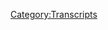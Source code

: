 {{DEFAULTSORT:
    #_TRANSCRIPT_0652:February 21-24, 2022
}}{{Transcript
    | title         = [[652: February 21-24, 2022]]
    | caption       = [https://knowledgefight.libsyn.com/652-february-21-24-2022 Listen to this episode on Libsyn]
    | episodeNumber = [[652: February 21-24, 2022|652]]
    | length        = 02:00:01
}}

{{MessageBox
    | header     = Warning: Bot Generated Content
    | text       = This transcript was automatically generated by transcription software and likely contains many mistakes and misattributions. Please check the audio for definitive quotes, attribution, and context.
    | image      = N3yvass4myg91.webp
    | imagewidth = 50px
    | id         = warning
}}

{{TranscriptBlock
    | name      = Unknown Speaker
    | timestamp = 00:00:00.000
    | text      = N-N-N-N-N-N-N-Knowledge Fight
}}

{{TranscriptBlock
    | name      = Unknown Speaker
    | timestamp = 00:00:12.960
    | text      = Dan and Jordan, I am sweating.
}}

{{TranscriptBlock
    | name      = Unknown Speaker
    | timestamp = 00:00:19.600
    | text      = Knowledgefight.com, it's time to pray.
}}

{{TranscriptBlock
    | name      = Unknown Speaker
    | timestamp = 00:00:21.399
    | text      = I have great respect for Knowledgefight, Knowledgefight.
}}

{{TranscriptBlock
    | name      = Unknown Speaker
    | timestamp = 00:00:25.199
    | text      = I'm sick of them posing as if they're the good guys, saying we are the bad guys.
}}

{{TranscriptBlock
    | name      = Unknown Speaker
    | timestamp = 00:00:29.359
    | text      = Knowledgefight.
}}

{{TranscriptBlock
    | name      = Unknown Speaker
    | timestamp = 00:00:30.359
    | text      = Dan and Jordan, Knowledgefight.
}}

{{TranscriptBlock
    | name      = Unknown Speaker
    | timestamp = 00:00:31.359
    | text      = Riddle her, riddle her, riddle her.
}}

{{TranscriptBlock
    | name      = Unknown Speaker
    | timestamp = 00:00:32.359
    | text      = Need, need, need money.
}}

{{TranscriptBlock
    | name      = Unknown Speaker
    | timestamp = 00:00:33.359
    | text      = Riddle her, riddle her, riddle her.
}}

{{TranscriptBlock
    | name      = Unknown Speaker
    | timestamp = 00:00:34.359
    | text      = Andy and Kansas, Andy and, Andy.
}}

{{TranscriptBlock
    | name      = Unknown Speaker
    | timestamp = 00:00:35.359
    | text      = Stop it.
}}

{{TranscriptBlock
    | name      = Unknown Speaker
    | timestamp = 00:00:36.359
    | text      = Andy and Kansas, Andy and Kansas.
}}

{{TranscriptBlock
    | name      = Unknown Speaker
    | timestamp = 00:00:37.359
    | text      = It's time to pray.
}}

{{TranscriptBlock
    | name      = Unknown Speaker
    | timestamp = 00:00:38.359
    | text      = Andy and Kansas, you're on the air.
}}

{{TranscriptBlock
    | name      = Unknown Speaker
    | timestamp = 00:00:39.359
    | text      = Thanks for holding.
}}

{{TranscriptBlock
    | name      = Unknown Speaker
    | timestamp = 00:00:40.359
    | text      = Hello Alex, I'm a first time caller.
}}

{{TranscriptBlock
    | name      = Unknown Speaker
    | timestamp = 00:00:41.359
    | text      = I'm a huge fan.
}}

{{TranscriptBlock
    | name      = Unknown Speaker
    | timestamp = 00:00:42.359
    | text      = I love your work.
}}

{{TranscriptBlock
    | name      = Unknown Speaker
    | timestamp = 00:00:43.359
    | text      = Knowledgefight.
}}

{{TranscriptBlock
    | name      = Unknown Speaker
    | timestamp = 00:00:44.359
    | text      = N-N-N-N-N-Knowledgefight.com.
}}

{{TranscriptBlock
    | name      = Unknown Speaker
    | timestamp = 00:00:45.359
    | text      = I love you.
}}

{{TranscriptBlock
    | name      = Unknown Speaker
    | timestamp = 00:00:46.359
    | text      = Hey everybody, welcome back to Knowledgefight.
}}

{{TranscriptBlock
    | name      = Unknown Speaker
    | timestamp = 00:01:00.759
    | text      = I'm Dan.
}}

{{TranscriptBlock
    | name      = Unknown Speaker
    | timestamp = 00:01:01.759
    | text      = I'm Jordan.
}}

{{TranscriptBlock
    | name      = Unknown Speaker
    | timestamp = 00:01:02.759
    | text      = We're a couple dudes.
}}

{{TranscriptBlock
    | name      = Unknown Speaker
    | timestamp = 00:01:03.759
    | text      = I'd like to sit around, worship at the altar of Selene and talk a little bit about Alex
}}

{{TranscriptBlock
    | name      = Unknown Speaker
    | timestamp = 00:01:05.560
    | text      = Jones.
}}

{{TranscriptBlock
    | name      = Unknown Speaker
    | timestamp = 00:01:06.560
    | text      = Oh indeed we are Dan.
}}

{{TranscriptBlock
    | name      = Unknown Speaker
    | timestamp = 00:01:07.560
    | text      = Jordan.
}}

{{TranscriptBlock
    | name      = Unknown Speaker
    | timestamp = 00:01:08.560
    | text      = Dan.
}}

{{TranscriptBlock
    | name      = Unknown Speaker
    | timestamp = 00:01:09.560
    | text      = Jordan.
}}

{{TranscriptBlock
    | name      = Unknown Speaker
    | timestamp = 00:01:10.560
    | text      = Quick question.
}}

{{TranscriptBlock
    | name      = Unknown Speaker
    | timestamp = 00:01:11.560
    | text      = Sure.
}}

{{TranscriptBlock
    | name      = Unknown Speaker
    | timestamp = 00:01:12.560
    | text      = What's your bright spot today?
}}

{{TranscriptBlock
    | name      = Unknown Speaker
    | timestamp = 00:01:13.560
    | text      = My bright spot is a little package that we got from, I don't know, she's gonna have to
}}

{{TranscriptBlock
    | name      = Unknown Speaker
    | timestamp = 00:01:18.680
    | text      = come up with her own title, Policy Wonk Whatever.
}}

{{TranscriptBlock
    | name      = Unknown Speaker
    | timestamp = 00:01:22.120
    | text      = Katie sent a handmade board game.
}}

{{TranscriptBlock
    | name      = Unknown Speaker
    | timestamp = 00:01:26.000
    | text      = Incredible.
}}

{{TranscriptBlock
    | name      = Unknown Speaker
    | timestamp = 00:01:27.000
    | text      = Full of inside jokes.
}}

{{TranscriptBlock
    | name      = Unknown Speaker
    | timestamp = 00:01:28.000
    | text      = Absolutely incredible.
}}

{{TranscriptBlock
    | name      = Unknown Speaker
    | timestamp = 00:01:29.819
    | text      = Sort of a take on Monopoly, more or less, but with its own rules, we haven't had a chance
}}

{{TranscriptBlock
    | name      = Unknown Speaker
    | timestamp = 00:01:36.959
    | text      = to play it yet.
}}

{{TranscriptBlock
    | name      = Unknown Speaker
    | timestamp = 00:01:37.959
    | text      = Yeah, but I'm excited beyond all reason to play it.
}}

{{TranscriptBlock
    | name      = Unknown Speaker
    | timestamp = 00:01:40.700
    | text      = But there's just, instead of the properties, there are people, so you have like Leo Zagami,
}}

{{TranscriptBlock
    | name      = Unknown Speaker
    | timestamp = 00:01:46.900
    | text      = you have multiple versions of Alex, you have a Drunk Alex, Cannibal Alex.
}}

{{TranscriptBlock
    | name      = Unknown Speaker
    | timestamp = 00:01:52.060
    | text      = There's an incorporation of Project Camelot stuff into it.
}}

{{TranscriptBlock
    | name      = Unknown Speaker
    | timestamp = 00:01:56.400
    | text      = So good.
}}

{{TranscriptBlock
    | name      = Unknown Speaker
    | timestamp = 00:01:57.400
    | text      = I don't think I'm doing a good job of describing it, because I'm just super excited.
}}

{{TranscriptBlock
    | name      = Unknown Speaker
    | timestamp = 00:02:02.400
    | text      = It's very funny.
}}

{{TranscriptBlock
    | name      = Unknown Speaker
    | timestamp = 00:02:04.239
    | text      = It is a well done system of jokes.
}}

{{TranscriptBlock
    | name      = Unknown Speaker
    | timestamp = 00:02:08.319
    | text      = It's kind of incredible, for two assholes like us with comedy brains, we can be shitting
}}

{{TranscriptBlock
    | name      = Unknown Speaker
    | timestamp = 00:02:15.080
    | text      = on people.
}}

{{TranscriptBlock
    | name      = Unknown Speaker
    | timestamp = 00:02:16.080
    | text      = Oh, can we?
}}

{{TranscriptBlock
    | name      = Unknown Speaker
    | timestamp = 00:02:17.080
    | text      = It's not hard.
}}

{{TranscriptBlock
    | name      = Unknown Speaker
    | timestamp = 00:02:18.080
    | text      = No.
}}

{{TranscriptBlock
    | name      = Unknown Speaker
    | timestamp = 00:02:19.080
    | text      = That is very funny.
}}

{{TranscriptBlock
    | name      = Unknown Speaker
    | timestamp = 00:02:20.080
    | text      = Legitimately good.
}}

{{TranscriptBlock
    | name      = Unknown Speaker
    | timestamp = 00:02:21.080
    | text      = I have not, obviously I haven't had a chance to, or why would I just sit and read over
}}

{{TranscriptBlock
    | name      = Unknown Speaker
    | timestamp = 00:02:25.039
    | text      = all of the cards?
}}

{{TranscriptBlock
    | name      = Unknown Speaker
    | timestamp = 00:02:26.039
    | text      = Just read all those cards?
}}

{{TranscriptBlock
    | name      = Unknown Speaker
    | timestamp = 00:02:27.039
    | text      = Yeah, yeah, yeah.
}}

{{TranscriptBlock
    | name      = Unknown Speaker
    | timestamp = 00:02:28.039
    | text      = I would like to be surprised if we play it.
}}

{{TranscriptBlock
    | name      = Unknown Speaker
    | timestamp = 00:02:29.039
    | text      = Right, when we play it.
}}

{{TranscriptBlock
    | name      = Unknown Speaker
    | timestamp = 00:02:30.039
    | text      = But the ones that I did read over, they do have a great sense of humor, just clever and
}}

{{TranscriptBlock
    | name      = Unknown Speaker
    | timestamp = 00:02:34.719
    | text      = witty.
}}

{{TranscriptBlock
    | name      = Unknown Speaker
    | timestamp = 00:02:35.719
    | text      = Oh yeah.
}}

{{TranscriptBlock
    | name      = Unknown Speaker
    | timestamp = 00:02:36.719
    | text      = Thank you so much, Katie.
}}

{{TranscriptBlock
    | name      = Unknown Speaker
    | timestamp = 00:02:37.719
    | text      = And just a real, a bright spot in, hey spoiler alert, the rest of this episode ain't gonna
}}

{{TranscriptBlock
    | name      = Unknown Speaker
    | timestamp = 00:02:43.680
    | text      = be bright.
}}

{{TranscriptBlock
    | name      = Unknown Speaker
    | timestamp = 00:02:44.680
    | text      = It's not that kind of day.
}}

{{TranscriptBlock
    | name      = Unknown Speaker
    | timestamp = 00:02:46.560
    | text      = No, so thank you for bringing that into our lives.
}}

{{TranscriptBlock
    | name      = Unknown Speaker
    | timestamp = 00:02:49.979
    | text      = Thank you so much.
}}

{{TranscriptBlock
    | name      = Unknown Speaker
    | timestamp = 00:02:50.979
    | text      = How about you?
}}

{{TranscriptBlock
    | name      = Unknown Speaker
    | timestamp = 00:02:51.979
    | text      = My bright spot is my partner, teacher.
}}

{{TranscriptBlock
    | name      = Unknown Speaker
    | timestamp = 00:02:55.860
    | text      = She's making these shirts, she's an art teacher, she's making shirts, print maker.
}}

{{TranscriptBlock
    | name      = Unknown Speaker
    | timestamp = 00:03:00.000
    | text      = And she's making these t-shirts for other teachers in the school, because I don't know
}}

{{TranscriptBlock
    | name      = Unknown Speaker
    | timestamp = 00:03:04.479
    | text      = if you know those teachers aren't treated well.
}}

{{TranscriptBlock
    | name      = Unknown Speaker
    | timestamp = 00:03:06.199
    | text      = Sure, I've heard that.
}}

{{TranscriptBlock
    | name      = Unknown Speaker
    | timestamp = 00:03:07.199
    | text      = There's a quote from this one person.
}}

{{TranscriptBlock
    | name      = Unknown Speaker
    | timestamp = 00:03:08.759
    | text      = They were all getting together, all the teachers, talking about how terrible things are.
}}

{{TranscriptBlock
    | name      = Unknown Speaker
    | timestamp = 00:03:12.919
    | text      = And this one teacher was like, man, this thing came into my room.
}}

{{TranscriptBlock
    | name      = Unknown Speaker
    | timestamp = 00:03:18.319
    | text      = It was not a mouse.
}}

{{TranscriptBlock
    | name      = Unknown Speaker
    | timestamp = 00:03:19.319
    | text      = It was a whole rat, right?
}}

{{TranscriptBlock
    | name      = Unknown Speaker
    | timestamp = 00:03:21.520
    | text      = And so she made a t-shirt out of that.
}}

{{TranscriptBlock
    | name      = Unknown Speaker
    | timestamp = 00:03:23.159
    | text      = She made a big nice drawing, it's classroom, it's a whole rat.
}}

{{TranscriptBlock
    | name      = Unknown Speaker
    | timestamp = 00:03:27.159
    | text      = People have started getting them, and she made one for me, and it's very, very good.
}}

{{TranscriptBlock
    | name      = Unknown Speaker
    | timestamp = 00:03:30.479
    | text      = Oh, that's nice.
}}

{{TranscriptBlock
    | name      = Unknown Speaker
    | timestamp = 00:03:31.479
    | text      = It's great.
}}

{{TranscriptBlock
    | name      = Unknown Speaker
    | timestamp = 00:03:32.479
    | text      = This is gonna be the next piece of meme wear.
}}

{{TranscriptBlock
    | name      = Unknown Speaker
    | timestamp = 00:03:34.240
    | text      = I hope so.
}}

{{TranscriptBlock
    | name      = Unknown Speaker
    | timestamp = 00:03:35.240
    | text      = As they say.
}}

{{TranscriptBlock
    | name      = Unknown Speaker
    | timestamp = 00:03:36.240
    | text      = If you're a CPS teacher, if you're a CPS teacher, look around for It's a Whole Rat.
}}

{{TranscriptBlock
    | name      = Unknown Speaker
    | timestamp = 00:03:41.120
    | text      = You'll find it.
}}

{{TranscriptBlock
    | name      = Unknown Speaker
    | timestamp = 00:03:42.120
    | text      = It's a Whole Rat is gonna go up there with Alex's new shirt with the presidents on it.
}}

{{TranscriptBlock
    | name      = Unknown Speaker
    | timestamp = 00:03:46.479
    | text      = Right, right, right.
}}

{{TranscriptBlock
    | name      = Unknown Speaker
    | timestamp = 00:03:47.479
    | text      = There's that one.
}}

{{TranscriptBlock
    | name      = Unknown Speaker
    | timestamp = 00:03:48.479
    | text      = And then there's Where's the Beef?
}}

{{TranscriptBlock
    | name      = Unknown Speaker
    | timestamp = 00:03:49.479
    | text      = We don't have time to get into this, but I encourage anyone.
}}

{{TranscriptBlock
    | name      = Unknown Speaker
    | timestamp = 00:03:52.360
    | text      = We'll tweet a picture of it.
}}

{{TranscriptBlock
    | name      = Unknown Speaker
    | timestamp = 00:03:53.360
    | text      = Alex has a new shirt that he's selling, which has faces of presidents, and I've been obsessed
}}

{{TranscriptBlock
    | name      = Unknown Speaker
    | timestamp = 00:03:57.740
    | text      = with it for the better part of the week.
}}

{{TranscriptBlock
    | name      = Unknown Speaker
    | timestamp = 00:03:59.680
    | text      = I'm so confused by it.
}}

{{TranscriptBlock
    | name      = Unknown Speaker
    | timestamp = 00:04:01.060
    | text      = You could dig in there for a while.
}}

{{TranscriptBlock
    | name      = Unknown Speaker
    | timestamp = 00:04:03.240
    | text      = You showed me, like, six problems within two seconds, and I'm still digging in.
}}

{{TranscriptBlock
    | name      = Unknown Speaker
    | timestamp = 00:04:07.800
    | text      = It's very confusing.
}}

{{TranscriptBlock
    | name      = Unknown Speaker
    | timestamp = 00:04:09.599
    | text      = We don't have time to get into it, but it'll be on our Twitter.
}}

{{TranscriptBlock
    | name      = Unknown Speaker
    | timestamp = 00:04:11.879
    | text      = It will.
}}

{{TranscriptBlock
    | name      = Unknown Speaker
    | timestamp = 00:04:12.879
    | text      = So, Jordan, the reason we don't have time to get into it today is that, you know, there's
}}

{{TranscriptBlock
    | name      = Unknown Speaker
    | timestamp = 00:04:17.019
    | text      = major world events afoot, and, well, quite frankly, I had planned to do an episode at
}}

{{TranscriptBlock
    | name      = Unknown Speaker
    | timestamp = 00:04:23.560
    | text      = the end of this week of tracking Alex's behavior over the course of the week.
}}

{{TranscriptBlock
    | name      = Unknown Speaker
    | timestamp = 00:04:28.519
    | text      = Right.
}}

{{TranscriptBlock
    | name      = Unknown Speaker
    | timestamp = 00:04:29.519
    | text      = And we're recording this on Thursday, and last night, Russia and Putin invaded Ukraine,
}}

{{TranscriptBlock
    | name      = Unknown Speaker
    | timestamp = 00:04:35.600
    | text      = and I kind of had to redo everything.
}}

{{TranscriptBlock
    | name      = Unknown Speaker
    | timestamp = 00:04:37.759
    | text      = Yeah, yeah, that'll change things.
}}

{{TranscriptBlock
    | name      = Unknown Speaker
    | timestamp = 00:04:39.639
    | text      = And so what we're going to be doing is we're going to have a focus on today's episode,
}}

{{TranscriptBlock
    | name      = Unknown Speaker
    | timestamp = 00:04:44.480
    | text      = the 24th of February 2022.
}}

{{TranscriptBlock
    | name      = Unknown Speaker
    | timestamp = 00:04:48.439
    | text      = And then we're also going to have a little bit of a prelude, a little bit of a, what
}}

{{TranscriptBlock
    | name      = Unknown Speaker
    | timestamp = 00:04:52.680
    | text      = would it be?
}}

{{TranscriptBlock
    | name      = Unknown Speaker
    | timestamp = 00:04:53.680
    | text      = Preview?
}}

{{TranscriptBlock
    | name      = Unknown Speaker
    | timestamp = 00:04:54.680
    | text      = A prologue.
}}

{{TranscriptBlock
    | name      = Unknown Speaker
    | timestamp = 00:04:55.680
    | text      = Prologue.
}}

{{TranscriptBlock
    | name      = Unknown Speaker
    | timestamp = 00:04:56.680
    | text      = There we go.
}}

{{TranscriptBlock
    | name      = Unknown Speaker
    | timestamp = 00:04:57.680
    | text      = So we'll get down to business on this, looking at February 21st, on to February 24th, but
}}

{{TranscriptBlock
    | name      = Unknown Speaker
    | timestamp = 00:05:04.079
    | text      = before we do that, let's take a little moment, Jordan, to say hello to some new wonks.
}}

{{TranscriptBlock
    | name      = Unknown Speaker
    | timestamp = 00:05:06.759
    | text      = Oh, that's a great idea.
}}

{{TranscriptBlock
    | name      = Unknown Speaker
    | timestamp = 00:05:07.759
    | text      = So first, Bret Stephens, biggest fan.
}}

{{TranscriptBlock
    | name      = Unknown Speaker
    | timestamp = 00:05:09.319
    | text      = Thank you so much.
}}

{{TranscriptBlock
    | name      = Unknown Speaker
    | timestamp = 00:05:10.319
    | text      = You're now a policy wonk.
}}

{{TranscriptBlock
    | name      = Unknown Speaker
    | timestamp = 00:05:11.319
    | text      = I'm a policy wonk.
}}

{{TranscriptBlock
    | name      = Unknown Speaker
    | timestamp = 00:05:12.319
    | text      = Thank you very much.
}}

{{TranscriptBlock
    | name      = Unknown Speaker
    | timestamp = 00:05:13.319
    | text      = Next, today, we're going over the episode from February 21st to 24th, 2022.
}}

{{TranscriptBlock
    | name      = Unknown Speaker
    | timestamp = 00:05:18.319
    | text      = Dan, this is 2022.
}}

{{TranscriptBlock
    | name      = Unknown Speaker
    | timestamp = 00:05:21.160
    | text      = Thank you so much.
}}

{{TranscriptBlock
    | name      = Unknown Speaker
    | timestamp = 00:05:22.160
    | text      = You are now a policy wonk.
}}

{{TranscriptBlock
    | name      = Unknown Speaker
    | timestamp = 00:05:23.160
    | text      = I'm a policy wonk.
}}

{{TranscriptBlock
    | name      = Unknown Speaker
    | timestamp = 00:05:24.160
    | text      = All right.
}}

{{TranscriptBlock
    | name      = Unknown Speaker
    | timestamp = 00:05:25.160
    | text      = It's 2022 also.
}}

{{TranscriptBlock
    | name      = Unknown Speaker
    | timestamp = 00:05:26.160
    | text      = Yes, with a comma T-O-O.
}}

{{TranscriptBlock
    | name      = Unknown Speaker
    | timestamp = 00:05:27.720
    | text      = Next, gay frog enthusiast, Philip Ham.
}}

{{TranscriptBlock
    | name      = Unknown Speaker
    | timestamp = 00:05:31.160
    | text      = Thank you so much.
}}

{{TranscriptBlock
    | name      = Unknown Speaker
    | timestamp = 00:05:32.160
    | text      = You are now a policy wonk.
}}

{{TranscriptBlock
    | name      = Unknown Speaker
    | timestamp = 00:05:33.160
    | text      = I'm a policy wonk.
}}

{{TranscriptBlock
    | name      = Unknown Speaker
    | timestamp = 00:05:34.160
    | text      = Thank you very much.
}}

{{TranscriptBlock
    | name      = Unknown Speaker
    | timestamp = 00:05:35.160
    | text      = Thank you.
}}

{{TranscriptBlock
    | name      = Unknown Speaker
    | timestamp = 00:05:36.160
    | text      = Next, Jordan, the heretic of Dune called Shahai Halud Shaitan.
}}

{{TranscriptBlock
    | name      = Unknown Speaker
    | timestamp = 00:05:39.279
    | text      = Thank you so much.
}}

{{TranscriptBlock
    | name      = Unknown Speaker
    | timestamp = 00:05:40.279
    | text      = You are now a policy wonk.
}}

{{TranscriptBlock
    | name      = Unknown Speaker
    | timestamp = 00:05:41.279
    | text      = I'm a policy wonk.
}}

{{TranscriptBlock
    | name      = Unknown Speaker
    | timestamp = 00:05:42.279
    | text      = Thank you very much for calling me the devil.
}}

{{TranscriptBlock
    | name      = Unknown Speaker
    | timestamp = 00:05:45.079
    | text      = That person assured me that you would get it.
}}

{{TranscriptBlock
    | name      = Unknown Speaker
    | timestamp = 00:05:47.519
    | text      = Oh, I do.
}}

{{TranscriptBlock
    | name      = Unknown Speaker
    | timestamp = 00:05:48.519
    | text      = Oh, indeed I do.
}}

{{TranscriptBlock
    | name      = Unknown Speaker
    | timestamp = 00:05:49.519
    | text      = And we got a policy wonk up in the mix, so thank you so much.
}}

{{TranscriptBlock
    | name      = Unknown Speaker
    | timestamp = 00:05:53.360
    | text      = The all caps, indeed, the globalist titty baby.
}}

{{TranscriptBlock
    | name      = Unknown Speaker
    | timestamp = 00:05:56.959
    | text      = Thank you so much.
}}

{{TranscriptBlock
    | name      = Unknown Speaker
    | timestamp = 00:05:57.959
    | text      = You are now a technocrat.
}}

{{TranscriptBlock
    | name      = Unknown Speaker
    | timestamp = 00:05:59.079
    | text      = I'm a policy wonk.
}}

{{TranscriptBlock
    | name      = Unknown Speaker
    | timestamp = 00:06:00.199
    | text      = I have risen above my enemies.
}}

{{TranscriptBlock
    | name      = Unknown Speaker
    | timestamp = 00:06:03.519
    | text      = I might quit tomorrow, actually.
}}

{{TranscriptBlock
    | name      = Unknown Speaker
    | timestamp = 00:06:04.839
    | text      = I'm just going to take a little break now.
}}

{{TranscriptBlock
    | name      = Unknown Speaker
    | timestamp = 00:06:07.639
    | text      = A little breaky for me.
}}

{{TranscriptBlock
    | name      = Unknown Speaker
    | timestamp = 00:06:11.399
    | text      = And then we're going to come back and I'm going to start the show over.
}}

{{TranscriptBlock
    | name      = Unknown Speaker
    | timestamp = 00:06:16.480
    | text      = But I'm the devil, I'm not going to be taking over here, I've been all this blah, blah,
}}

{{TranscriptBlock
    | name      = Unknown Speaker
    | timestamp = 00:06:20.920
    | text      = blah, blah.
}}

{{TranscriptBlock
    | name      = Unknown Speaker
    | timestamp = 00:06:21.920
    | text      = Fuck you.
}}

{{TranscriptBlock
    | name      = Unknown Speaker
    | timestamp = 00:06:22.920
    | text      = I got plenty of words for you, but at the end of the day, fuck you and your new world
}}

{{TranscriptBlock
    | name      = Unknown Speaker
    | timestamp = 00:06:27.240
    | text      = order and fuck the horse you rode in on and all your shit.
}}

{{TranscriptBlock
    | name      = Unknown Speaker
    | timestamp = 00:06:31.879
    | text      = Maybe today should be my last broadcast.
}}

{{TranscriptBlock
    | name      = Unknown Speaker
    | timestamp = 00:06:34.040
    | text      = Maybe I'll just be gone a month, maybe five years.
}}

{{TranscriptBlock
    | name      = Unknown Speaker
    | timestamp = 00:06:37.399
    | text      = Maybe I'll walk out of here tomorrow and you never see me again.
}}

{{TranscriptBlock
    | name      = Unknown Speaker
    | timestamp = 00:06:41.439
    | text      = That's really what I want to do.
}}

{{TranscriptBlock
    | name      = Unknown Speaker
    | timestamp = 00:06:43.519
    | text      = I never want to come back here again.
}}

{{TranscriptBlock
    | name      = Unknown Speaker
    | timestamp = 00:06:45.079
    | text      = I apologize to the crew and the listeners yesterday that I was legitimately having breakdowns
}}

{{TranscriptBlock
    | name      = Unknown Speaker
    | timestamp = 00:06:50.879
    | text      = on air.
}}

{{TranscriptBlock
    | name      = Unknown Speaker
    | timestamp = 00:06:51.879
    | text      = I'll be better tomorrow.
}}

{{TranscriptBlock
    | name      = Unknown Speaker
    | timestamp = 00:06:53.800
    | text      = He has not been better this week.
}}

{{TranscriptBlock
    | name      = Unknown Speaker
    | timestamp = 00:06:56.120
    | text      = Not this week?
}}

{{TranscriptBlock
    | name      = Unknown Speaker
    | timestamp = 00:06:57.120
    | text      = No.
}}

{{TranscriptBlock
    | name      = Unknown Speaker
    | timestamp = 00:06:58.120
    | text      = Oh, that's not a surprise.
}}

{{TranscriptBlock
    | name      = Unknown Speaker
    | timestamp = 00:06:59.120
    | text      = It's not a good week.
}}

{{TranscriptBlock
    | name      = Unknown Speaker
    | timestamp = 00:07:00.279
    | text      = It's a bad week for everybody.
}}

{{TranscriptBlock
    | name      = Unknown Speaker
    | timestamp = 00:07:01.600
    | text      = It's a bad week for the world.
}}

{{TranscriptBlock
    | name      = Unknown Speaker
    | timestamp = 00:07:03.040
    | text      = It's a bad week particularly for the people in Ukraine and our thoughts are with them,
}}

{{TranscriptBlock
    | name      = Unknown Speaker
    | timestamp = 00:07:09.120
    | text      = of course.
}}

{{TranscriptBlock
    | name      = Unknown Speaker
    | timestamp = 00:07:10.120
    | text      = Absolutely.
}}

{{TranscriptBlock
    | name      = Unknown Speaker
    | timestamp = 00:07:11.120
    | text      = And I am very confused by Alex's behavior and his narratives over the course of this
}}

{{TranscriptBlock
    | name      = Unknown Speaker
    | timestamp = 00:07:18.199
    | text      = week.
}}

{{TranscriptBlock
    | name      = Unknown Speaker
    | timestamp = 00:07:19.199
    | text      = It does not make sense.
}}

{{TranscriptBlock
    | name      = Unknown Speaker
    | timestamp = 00:07:20.199
    | text      = I told you this before we started recording.
}}

{{TranscriptBlock
    | name      = Unknown Speaker
    | timestamp = 00:07:21.839
    | text      = I don't know exactly what his point is about almost anything, but I do know little pieces
}}

{{TranscriptBlock
    | name      = Unknown Speaker
    | timestamp = 00:07:27.240
    | text      = of it as we go along and we can track it and hopefully make sense of it by the time we
}}

{{TranscriptBlock
    | name      = Unknown Speaker
    | timestamp = 00:07:31.560
    | text      = finish up.
}}

{{TranscriptBlock
    | name      = Unknown Speaker
    | timestamp = 00:07:32.560
    | text      = All right.
}}

{{TranscriptBlock
    | name      = Unknown Speaker
    | timestamp = 00:07:33.560
    | text      = So here is the first clip.
}}

{{TranscriptBlock
    | name      = Unknown Speaker
    | timestamp = 00:07:34.560
    | text      = We're going to start on the 21st.
}}

{{TranscriptBlock
    | name      = Unknown Speaker
    | timestamp = 00:07:35.720
    | text      = So this is Monday's show.
}}

{{TranscriptBlock
    | name      = Unknown Speaker
    | timestamp = 00:07:39.079
    | text      = The standoff is going.
}}

{{TranscriptBlock
    | name      = Unknown Speaker
    | timestamp = 00:07:40.439
    | text      = This is the day that eventually Putin will give his speech where he decides to recognize
}}

{{TranscriptBlock
    | name      = Unknown Speaker
    | timestamp = 00:07:46.319
    | text      = the breakaway states of Donetsk and Luhansk.
}}

{{TranscriptBlock
    | name      = Unknown Speaker
    | timestamp = 00:07:50.759
    | text      = And so that has not happened yet.
}}

{{TranscriptBlock
    | name      = Unknown Speaker
    | timestamp = 00:07:53.319
    | text      = This is just the beginning of the show.
}}

{{TranscriptBlock
    | name      = Unknown Speaker
    | timestamp = 00:07:55.120
    | text      = Here's where Alex is at.
}}

{{TranscriptBlock
    | name      = Unknown Speaker
    | timestamp = 00:07:56.759
    | text      = Russia has already been in an eight year proxy war with the globalist and the West began
}}

{{TranscriptBlock
    | name      = Unknown Speaker
    | timestamp = 00:08:04.959
    | text      = to move heavy weapons in the last few years, accelerated under Biden.
}}

{{TranscriptBlock
    | name      = Unknown Speaker
    | timestamp = 00:08:11.379
    | text      = And so Putin has put a bunch of troops on the border saying you need to not have them
}}

{{TranscriptBlock
    | name      = Unknown Speaker
    | timestamp = 00:08:15.160
    | text      = in or NATO.
}}

{{TranscriptBlock
    | name      = Unknown Speaker
    | timestamp = 00:08:16.439
    | text      = You need to stop heavy weapons shipments and we need to have a major armistice demilitarization
}}

{{TranscriptBlock
    | name      = Unknown Speaker
    | timestamp = 00:08:23.879
    | text      = ceasefire meeting under their Dinesque, if I pronounced that right, compact of several
}}

{{TranscriptBlock
    | name      = Unknown Speaker
    | timestamp = 00:08:30.279
    | text      = years ago.
}}

{{TranscriptBlock
    | name      = Unknown Speaker
    | timestamp = 00:08:31.279
    | text      = So we can just go ahead and say right off the bat that at this point, Alex is taking
}}

{{TranscriptBlock
    | name      = Unknown Speaker
    | timestamp = 00:08:34.960
    | text      = literally everything Putin says as gospel and he's backing Russia 100%.
}}

{{TranscriptBlock
    | name      = Unknown Speaker
    | timestamp = 00:08:40.360
    | text      = It's good to get that out of the way so we don't have to keep coming back to it as we
}}

{{TranscriptBlock
    | name      = Unknown Speaker
    | timestamp = 00:08:43.480
    | text      = go through.
}}

{{TranscriptBlock
    | name      = Unknown Speaker
    | timestamp = 00:08:44.639
    | text      = He's a Putin stan on Monday for sure.
}}

{{TranscriptBlock
    | name      = Unknown Speaker
    | timestamp = 00:08:48.399
    | text      = One of the things I found most interesting about that clip, though, is the idea that
}}

{{TranscriptBlock
    | name      = Unknown Speaker
    | timestamp = 00:08:51.320
    | text      = a country could be in a proxy war against the globalists.
}}

{{TranscriptBlock
    | name      = Unknown Speaker
    | timestamp = 00:08:54.840
    | text      = That seems like an absurd concept, but it's something that Alex just casually tosses around
}}

{{TranscriptBlock
    | name      = Unknown Speaker
    | timestamp = 00:08:58.480
    | text      = like it's a perfectly normal idea and that it's stupid to think anything else could possibly
}}

{{TranscriptBlock
    | name      = Unknown Speaker
    | timestamp = 00:09:02.720
    | text      = be going on.
}}

{{TranscriptBlock
    | name      = Unknown Speaker
    | timestamp = 00:09:04.279
    | text      = Alex doesn't even have a solid, consistent group of people who actually make up the globalists.
}}

{{TranscriptBlock
    | name      = Unknown Speaker
    | timestamp = 00:09:08.120
    | text      = So I have no faith that he could explain this proxy war if he were forced to.
}}

{{TranscriptBlock
    | name      = Unknown Speaker
    | timestamp = 00:09:12.000
    | text      = Like if I had a follow up question for him, I don't think it would make sense.
}}

{{TranscriptBlock
    | name      = Unknown Speaker
    | timestamp = 00:09:14.519
    | text      = I mean, you know, the globalists have been using other people who are also globalists
}}

{{TranscriptBlock
    | name      = Unknown Speaker
    | timestamp = 00:09:21.799
    | text      = to fight against Russia.
}}

{{TranscriptBlock
    | name      = Unknown Speaker
    | timestamp = 00:09:23.000
    | text      = Well that's direct then, isn't it?
}}

{{TranscriptBlock
    | name      = Unknown Speaker
    | timestamp = 00:09:25.559
    | text      = So Russia, though, has been using Russian...oh no.
}}

{{TranscriptBlock
    | name      = Unknown Speaker
    | timestamp = 00:09:31.279
    | text      = It does seem like proxy doesn't make sense there.
}}

{{TranscriptBlock
    | name      = Unknown Speaker
    | timestamp = 00:09:34.539
    | text      = It's a strange idea.
}}

{{TranscriptBlock
    | name      = Unknown Speaker
    | timestamp = 00:09:36.039
    | text      = So something that was really funny in that clip, though, is the part where Alex says
}}

{{TranscriptBlock
    | name      = Unknown Speaker
    | timestamp = 00:09:38.659
    | text      = that the West has been aggressing on Russia for a few years now, then realizes that would
}}

{{TranscriptBlock
    | name      = Unknown Speaker
    | timestamp = 00:09:42.820
    | text      = mean that it started under Trump, so he has to immediately qualify that it ramped up under
}}

{{TranscriptBlock
    | name      = Unknown Speaker
    | timestamp = 00:09:47.639
    | text      = Biden.
}}

{{TranscriptBlock
    | name      = Unknown Speaker
    | timestamp = 00:09:48.639
    | text      = Yeah, it was the most under Biden, though.
}}

{{TranscriptBlock
    | name      = Unknown Speaker
    | timestamp = 00:09:49.639
    | text      = His instincts to cover his ass when it comes to Trump stuff are really strong.
}}

{{TranscriptBlock
    | name      = Unknown Speaker
    | timestamp = 00:09:53.799
    | text      = Especially considering, like, he's already said, like, that guy loves vaccines, fuck
}}

{{TranscriptBlock
    | name      = Unknown Speaker
    | timestamp = 00:09:57.879
    | text      = that guy.
}}

{{TranscriptBlock
    | name      = Unknown Speaker
    | timestamp = 00:09:58.879
    | text      = I mean, insane.
}}

{{TranscriptBlock
    | name      = Unknown Speaker
    | timestamp = 00:09:59.879
    | text      = Just insane.
}}

{{TranscriptBlock
    | name      = Unknown Speaker
    | timestamp = 00:10:00.879
    | text      = Back and forth on him.
}}

{{TranscriptBlock
    | name      = Unknown Speaker
    | timestamp = 00:10:01.879
    | text      = Just a knee-jerk like, ooh, I don't know if people are going to get mad at me for criticizing
}}

{{TranscriptBlock
    | name      = Unknown Speaker
    | timestamp = 00:10:05.460
    | text      = him about this.
}}

{{TranscriptBlock
    | name      = Unknown Speaker
    | timestamp = 00:10:06.679
    | text      = Yeah.
}}

{{TranscriptBlock
    | name      = Unknown Speaker
    | timestamp = 00:10:07.679
    | text      = So also, there's no such thing as the Donetsk Compact.
}}

{{TranscriptBlock
    | name      = Unknown Speaker
    | timestamp = 00:10:10.960
    | text      = That's an agreement that Alex is just making up.
}}

{{TranscriptBlock
    | name      = Unknown Speaker
    | timestamp = 00:10:12.840
    | text      = I think that he's trying to remember the name of the Minsk Agreements, but he came up with
}}

{{TranscriptBlock
    | name      = Unknown Speaker
    | timestamp = 00:10:17.080
    | text      = the wrong mental file.
}}

{{TranscriptBlock
    | name      = Unknown Speaker
    | timestamp = 00:10:18.919
    | text      = The Minsk Agreements are two formal attempts to stop the fighting that's gone on in the
}}

{{TranscriptBlock
    | name      = Unknown Speaker
    | timestamp = 00:10:22.340
    | text      = Donbas region, which have both been unsuccessful.
}}

{{TranscriptBlock
    | name      = Unknown Speaker
    | timestamp = 00:10:25.580
    | text      = The first was the Minsk Protocol in 2014, followed by Minsk II in 2015.
}}

{{TranscriptBlock
    | name      = Unknown Speaker
    | timestamp = 00:10:30.419
    | text      = The goal of these agreements was to put in place a ceasefire between the Ukrainian military
}}

{{TranscriptBlock
    | name      = Unknown Speaker
    | timestamp = 00:10:34.039
    | text      = and the Russian-backed separatist groups in Donetsk and Luhansk, who have decided that
}}

{{TranscriptBlock
    | name      = Unknown Speaker
    | timestamp = 00:10:38.879
    | text      = they're their own breakaway states and not a part of Ukraine.
}}

{{TranscriptBlock
    | name      = Unknown Speaker
    | timestamp = 00:10:42.360
    | text      = The dynamics of this agreement are super complicated, because you have to look at the status of
}}

{{TranscriptBlock
    | name      = Unknown Speaker
    | timestamp = 00:10:48.100
    | text      = the parties from each other's viewpoints, and when you do, you kind of get a sense of
}}

{{TranscriptBlock
    | name      = Unknown Speaker
    | timestamp = 00:10:52.139
    | text      = how this was probably doomed to failure.
}}

{{TranscriptBlock
    | name      = Unknown Speaker
    | timestamp = 00:10:54.720
    | text      = According to most of the world, this was essentially an agreement between Ukraine and Russia, since
}}

{{TranscriptBlock
    | name      = Unknown Speaker
    | timestamp = 00:10:59.360
    | text      = the separatist groups in Donbas wouldn't be able to continue any of their actions without
}}

{{TranscriptBlock
    | name      = Unknown Speaker
    | timestamp = 00:11:02.960
    | text      = Russian backing.
}}

{{TranscriptBlock
    | name      = Unknown Speaker
    | timestamp = 00:11:04.460
    | text      = It's not really necessary to say that separatists in Donetsk need to withdraw heavy weapons,
}}

{{TranscriptBlock
    | name      = Unknown Speaker
    | timestamp = 00:11:09.720
    | text      = since without Russia, they wouldn't have heavy weapons.
}}

{{TranscriptBlock
    | name      = Unknown Speaker
    | timestamp = 00:11:13.379
    | text      = But from Russia's standpoint, this is a negotiation between Ukraine and the separatists in Donetsk
}}

{{TranscriptBlock
    | name      = Unknown Speaker
    | timestamp = 00:11:18.039
    | text      = and Luhansk.
}}

{{TranscriptBlock
    | name      = Unknown Speaker
    | timestamp = 00:11:19.039
    | text      = They've routinely taken the position that they're just observers and that they're there
}}

{{TranscriptBlock
    | name      = Unknown Speaker
    | timestamp = 00:11:22.200
    | text      = to mediate the process, and they don't exist as a party of the agreement.
}}

{{TranscriptBlock
    | name      = Unknown Speaker
    | timestamp = 00:11:26.480
    | text      = Putin sees himself as unbound from the agreement itself, at least partially for this reason.
}}

{{TranscriptBlock
    | name      = Unknown Speaker
    | timestamp = 00:11:32.080
    | text      = At the same time, Ukraine specifically sees this as a negotiation between themselves and
}}

{{TranscriptBlock
    | name      = Unknown Speaker
    | timestamp = 00:11:36.200
    | text      = Russia, and the Ukrainian president Zelensky has even said that he has, quote, no intention
}}

{{TranscriptBlock
    | name      = Unknown Speaker
    | timestamp = 00:11:40.399
    | text      = of talking to terrorists, and it is just impossible for me in my position.
}}

{{TranscriptBlock
    | name      = Unknown Speaker
    | timestamp = 00:11:45.340
    | text      = His perspective on the agreement is similar to how much of the world sees it, as a conversation
}}

{{TranscriptBlock
    | name      = Unknown Speaker
    | timestamp = 00:11:49.120
    | text      = between Ukraine and the Russian government, who are facilitating the actions of the separatist
}}

{{TranscriptBlock
    | name      = Unknown Speaker
    | timestamp = 00:11:53.279
    | text      = groups in Donbas, who the Ukrainian government see essentially as an insurgency.
}}

{{TranscriptBlock
    | name      = Unknown Speaker
    | timestamp = 00:11:57.559
    | text      = Right, right, right, right.
}}

{{TranscriptBlock
    | name      = Unknown Speaker
    | timestamp = 00:11:58.559
    | text      = So you can see from the perspectives of all of them, that negotiating table will be very
}}

{{TranscriptBlock
    | name      = Unknown Speaker
    | timestamp = 00:12:02.720
    | text      = difficult to navigate based on perceptions and how they see each other linking up.
}}

{{TranscriptBlock
    | name      = Unknown Speaker
    | timestamp = 00:12:07.879
    | text      = No, and this is where we get so much of that space-based intergalactic contract law being
}}

{{TranscriptBlock
    | name      = Unknown Speaker
    | timestamp = 00:12:15.679
    | text      = so important, is with these types of agreements, you have Putin being able to be like, nah,
}}

{{TranscriptBlock
    | name      = Unknown Speaker
    | timestamp = 00:12:21.960
    | text      = nah, nah, nah, nah.
}}

{{TranscriptBlock
    | name      = Unknown Speaker
    | timestamp = 00:12:23.840
    | text      = It's them, man.
}}

{{TranscriptBlock
    | name      = Unknown Speaker
    | timestamp = 00:12:25.240
    | text      = What are you talking about?
}}

{{TranscriptBlock
    | name      = Unknown Speaker
    | timestamp = 00:12:26.240
    | text      = You beat me on a technicality.
}}

{{TranscriptBlock
    | name      = Unknown Speaker
    | timestamp = 00:12:27.759
    | text      = I'm not in there.
}}

{{TranscriptBlock
    | name      = Unknown Speaker
    | timestamp = 00:12:29.639
    | text      = You don't have my signature there in writing, do you?
}}

{{TranscriptBlock
    | name      = Unknown Speaker
    | timestamp = 00:12:32.039
    | text      = He's like Al fucking Capone.
}}

{{TranscriptBlock
    | name      = Unknown Speaker
    | timestamp = 00:12:34.480
    | text      = So there was an inherent lack of agreement in this agreement, and it collapsed almost
}}

{{TranscriptBlock
    | name      = Unknown Speaker
    | timestamp = 00:12:38.159
    | text      = immediately, with the accusations from both sides that the other side had broken the ceasefire.
}}

{{TranscriptBlock
    | name      = Unknown Speaker
    | timestamp = 00:12:42.720
    | text      = So I don't know what the Donetsk Compact is.
}}

{{TranscriptBlock
    | name      = Unknown Speaker
    | timestamp = 00:12:45.639
    | text      = Alex doesn't know anything about the Minsk agreements, but is making a passing reference
}}

{{TranscriptBlock
    | name      = Unknown Speaker
    | timestamp = 00:12:49.059
    | text      = to them to justify Russia's actions now, because he's invested in defending everything Putin
}}

{{TranscriptBlock
    | name      = Unknown Speaker
    | timestamp = 00:12:53.679
    | text      = does.
}}

{{TranscriptBlock
    | name      = Unknown Speaker
    | timestamp = 00:12:54.679
    | text      = Monday.
}}

{{TranscriptBlock
    | name      = Unknown Speaker
    | timestamp = 00:12:55.679
    | text      = He's putting them up as the only major geopolitical force that stands against his imaginary enemies,
}}

{{TranscriptBlock
    | name      = Unknown Speaker
    | timestamp = 00:13:00.799
    | text      = so whenever it looks like the rubber is gonna meet the road, Alex is gonna be on Team Putin,
}}

{{TranscriptBlock
    | name      = Unknown Speaker
    | timestamp = 00:13:05.639
    | text      = and he'll use whatever flimsy grasp he has on history or past agreements to convince
}}

{{TranscriptBlock
    | name      = Unknown Speaker
    | timestamp = 00:13:09.200
    | text      = his audience that they should be too.
}}

{{TranscriptBlock
    | name      = Unknown Speaker
    | timestamp = 00:13:11.559
    | text      = Right.
}}

{{TranscriptBlock
    | name      = Unknown Speaker
    | timestamp = 00:13:12.559
    | text      = And that's kind of fucked up.
}}

{{TranscriptBlock
    | name      = Unknown Speaker
    | timestamp = 00:13:13.559
    | text      = Right, right, right.
}}

{{TranscriptBlock
    | name      = Unknown Speaker
    | timestamp = 00:13:14.559
    | text      = He's pushing the, he's pushing the, come on, you gotta, it's, go for Iraq, just take it.
}}

{{TranscriptBlock
    | name      = Unknown Speaker
    | timestamp = 00:13:18.840
    | text      = You know, it's yours.
}}

{{TranscriptBlock
    | name      = Unknown Speaker
    | timestamp = 00:13:19.840
    | text      = So talk to me about what you think the globalist hierarchy is right now.
}}

{{TranscriptBlock
    | name      = Unknown Speaker
    | timestamp = 00:13:22.899
    | text      = We know the devil's up top.
}}

{{TranscriptBlock
    | name      = Unknown Speaker
    | timestamp = 00:13:24.679
    | text      = Right.
}}

{{TranscriptBlock
    | name      = Unknown Speaker
    | timestamp = 00:13:25.679
    | text      = The devil is definitely up top.
}}

{{TranscriptBlock
    | name      = Unknown Speaker
    | timestamp = 00:13:26.679
    | text      = Yep.
}}

{{TranscriptBlock
    | name      = Unknown Speaker
    | timestamp = 00:13:27.679
    | text      = Who's his second in command?
}}

{{TranscriptBlock
    | name      = Unknown Speaker
    | timestamp = 00:13:28.679
    | text      = Second in command has gotta be Klaus Schwab at this point.
}}

{{TranscriptBlock
    | name      = Unknown Speaker
    | timestamp = 00:13:30.679
    | text      = You would think that.
}}

{{TranscriptBlock
    | name      = Unknown Speaker
    | timestamp = 00:13:31.679
    | text      = Yeah.
}}

{{TranscriptBlock
    | name      = Unknown Speaker
    | timestamp = 00:13:32.679
    | text      = And then, since we're dealing with Putin, I'm gonna go with Soros is up there.
}}

{{TranscriptBlock
    | name      = Unknown Speaker
    | timestamp = 00:13:36.799
    | text      = He's gotta be way up there.
}}

{{TranscriptBlock
    | name      = Unknown Speaker
    | timestamp = 00:13:37.799
    | text      = You would think that too.
}}

{{TranscriptBlock
    | name      = Unknown Speaker
    | timestamp = 00:13:39.879
    | text      = And then, I mean, naturally, the trilateral other power is Brian Stelter, so I think it's
}}

{{TranscriptBlock
    | name      = Unknown Speaker
    | timestamp = 00:13:45.519
    | text      = those three.
}}

{{TranscriptBlock
    | name      = Unknown Speaker
    | timestamp = 00:13:46.519
    | text      = Okay.
}}

{{TranscriptBlock
    | name      = Unknown Speaker
    | timestamp = 00:13:47.519
    | text      = There's a new flow chart in town.
}}

{{TranscriptBlock
    | name      = Unknown Speaker
    | timestamp = 00:13:49.039
    | text      = Okay.
}}

{{TranscriptBlock
    | name      = Unknown Speaker
    | timestamp = 00:13:50.039
    | text      = Here's the headline.
}}

{{TranscriptBlock
    | name      = Unknown Speaker
    | timestamp = 00:13:51.039
    | text      = The world is now in World War IV, and it's a global corporate war against humanity designed
}}

{{TranscriptBlock
    | name      = Unknown Speaker
    | timestamp = 00:13:58.240
    | text      = to have a controlled implosion of society to then carry out their endgame or their destination,
}}

{{TranscriptBlock
    | name      = Unknown Speaker
    | timestamp = 00:14:03.639
    | text      = their goal, 80 to 90% depopulation of the earth.
}}

{{TranscriptBlock
    | name      = Unknown Speaker
    | timestamp = 00:14:08.320
    | text      = Their official documents say 80 to 90% going back to the 60s, and these are the groups
}}

{{TranscriptBlock
    | name      = Unknown Speaker
    | timestamp = 00:14:13.879
    | text      = that created the Bilderberg Group, the CFR, the Trilateral Commission, it's all the same
}}

{{TranscriptBlock
    | name      = Unknown Speaker
    | timestamp = 00:14:19.279
    | text      = group.
}}

{{TranscriptBlock
    | name      = Unknown Speaker
    | timestamp = 00:14:20.279
    | text      = It's the elite capture groups, the corporate capture groups that you know of as the Davos
}}

{{TranscriptBlock
    | name      = Unknown Speaker
    | timestamp = 00:14:25.039
    | text      = Group.
}}

{{TranscriptBlock
    | name      = Unknown Speaker
    | timestamp = 00:14:26.039
    | text      = The Davos Group is the main PR mouth of this.
}}

{{TranscriptBlock
    | name      = Unknown Speaker
    | timestamp = 00:14:30.960
    | text      = Use the Lord of the Rings analogy.
}}

{{TranscriptBlock
    | name      = Unknown Speaker
    | timestamp = 00:14:32.399
    | text      = Don't.
}}

{{TranscriptBlock
    | name      = Unknown Speaker
    | timestamp = 00:14:33.399
    | text      = They're about to have the big battle.
}}

{{TranscriptBlock
    | name      = Unknown Speaker
    | timestamp = 00:14:37.279
    | text      = They're on the edge of Mordor, and the forces, the good guys are there, and the big black
}}

{{TranscriptBlock
    | name      = Unknown Speaker
    | timestamp = 00:14:42.179
    | text      = gate opens and out marches a undead general, and they say, are you Sauron?
}}

{{TranscriptBlock
    | name      = Unknown Speaker
    | timestamp = 00:14:47.879
    | text      = And he says, no, I am the mouth of Sauron, and that's what Klaus Schwab is, is the mouth
}}

{{TranscriptBlock
    | name      = Unknown Speaker
    | timestamp = 00:14:54.919
    | text      = of Sauron.
}}

{{TranscriptBlock
    | name      = Unknown Speaker
    | timestamp = 00:14:55.919
    | text      = All right.
}}

{{TranscriptBlock
    | name      = Unknown Speaker
    | timestamp = 00:14:56.919
    | text      = Okay.
}}

{{TranscriptBlock
    | name      = Unknown Speaker
    | timestamp = 00:14:57.919
    | text      = I got one.
}}

{{TranscriptBlock
    | name      = Unknown Speaker
    | timestamp = 00:14:58.919
    | text      = Above him is one of the top ringwraiths, Larry Fink.
}}

{{TranscriptBlock
    | name      = Unknown Speaker
    | timestamp = 00:15:04.799
    | text      = What?
}}

{{TranscriptBlock
    | name      = Unknown Speaker
    | timestamp = 00:15:06.600
    | text      = And then above that, of course, is the devil.
}}

{{TranscriptBlock
    | name      = Unknown Speaker
    | timestamp = 00:15:08.440
    | text      = Okay.
}}

{{TranscriptBlock
    | name      = Unknown Speaker
    | timestamp = 00:15:09.440
    | text      = Okay.
}}

{{TranscriptBlock
    | name      = Unknown Speaker
    | timestamp = 00:15:10.440
    | text      = Who's Larry Fink?
}}

{{TranscriptBlock
    | name      = Unknown Speaker
    | timestamp = 00:15:11.440
    | text      = Larry Fink is the head of Blackrock.
}}

{{TranscriptBlock
    | name      = Unknown Speaker
    | timestamp = 00:15:12.440
    | text      = Oh.
}}

{{TranscriptBlock
    | name      = Unknown Speaker
    | timestamp = 00:15:13.440
    | text      = He's also on the board of the World Economic Forum.
}}

{{TranscriptBlock
    | name      = Unknown Speaker
    | timestamp = 00:15:16.279
    | text      = The investment group, Blackrock, the one that owns just like a bunch of shit?
}}

{{TranscriptBlock
    | name      = Unknown Speaker
    | timestamp = 00:15:20.240
    | text      = Yeah.
}}

{{TranscriptBlock
    | name      = Unknown Speaker
    | timestamp = 00:15:21.240
    | text      = Okay, cool.
}}

{{TranscriptBlock
    | name      = Unknown Speaker
    | timestamp = 00:15:22.240
    | text      = Yep.
}}

{{TranscriptBlock
    | name      = Unknown Speaker
    | timestamp = 00:15:23.240
    | text      = All right.
}}

{{TranscriptBlock
    | name      = Unknown Speaker
    | timestamp = 00:15:24.240
    | text      = I don't know when he got inserted, his hide.
}}

{{TranscriptBlock
    | name      = Unknown Speaker
    | timestamp = 00:15:27.200
    | text      = This was fast.
}}

{{TranscriptBlock
    | name      = Unknown Speaker
    | timestamp = 00:15:28.200
    | text      = He went from not on my radar to second in command real quick.
}}

{{TranscriptBlock
    | name      = Unknown Speaker
    | timestamp = 00:15:32.559
    | text      = That's a bummer.
}}

{{TranscriptBlock
    | name      = Unknown Speaker
    | timestamp = 00:15:33.559
    | text      = Yeah.
}}

{{TranscriptBlock
    | name      = Unknown Speaker
    | timestamp = 00:15:34.559
    | text      = Wow.
}}

{{TranscriptBlock
    | name      = Unknown Speaker
    | timestamp = 00:15:35.559
    | text      = Yeah, it's wild.
}}

{{TranscriptBlock
    | name      = Unknown Speaker
    | timestamp = 00:15:36.559
    | text      = How did he get away with it for so long?
}}

{{TranscriptBlock
    | name      = Unknown Speaker
    | timestamp = 00:15:38.840
    | text      = You know, there was that wrestling storyline where Vince McMahon was the higher power that
}}

{{TranscriptBlock
    | name      = Unknown Speaker
    | timestamp = 00:15:45.120
    | text      = was running Undertaker.
}}

{{TranscriptBlock
    | name      = Unknown Speaker
    | timestamp = 00:15:46.440
    | text      = Right.
}}

{{TranscriptBlock
    | name      = Unknown Speaker
    | timestamp = 00:15:47.440
    | text      = Right, right, right.
}}

{{TranscriptBlock
    | name      = Unknown Speaker
    | timestamp = 00:15:48.440
    | text      = And the ministry and all of this.
}}

{{TranscriptBlock
    | name      = Unknown Speaker
    | timestamp = 00:15:49.440
    | text      = And then there's that big moment of, it was me, Austin, all along.
}}

{{TranscriptBlock
    | name      = Unknown Speaker
    | timestamp = 00:15:52.120
    | text      = It was me.
}}

{{TranscriptBlock
    | name      = Unknown Speaker
    | timestamp = 00:15:53.120
    | text      = What?
}}

{{TranscriptBlock
    | name      = Unknown Speaker
    | timestamp = 00:15:54.120
    | text      = No.
}}

{{TranscriptBlock
    | name      = Unknown Speaker
    | timestamp = 00:15:55.120
    | text      = Yeah, he pulled up his hood.
}}

{{TranscriptBlock
    | name      = Unknown Speaker
    | timestamp = 00:15:56.120
    | text      = That's how I imagine Larry Fink revealed himself to Alex.
}}

{{TranscriptBlock
    | name      = Unknown Speaker
    | timestamp = 00:15:57.480
    | text      = All right.
}}

{{TranscriptBlock
    | name      = Unknown Speaker
    | timestamp = 00:15:58.480
    | text      = It's me.
}}

{{TranscriptBlock
    | name      = Unknown Speaker
    | timestamp = 00:15:59.480
    | text      = I was above Klaus Schwab.
}}

{{TranscriptBlock
    | name      = Unknown Speaker
    | timestamp = 00:16:00.480
    | text      = Okay.
}}

{{TranscriptBlock
    | name      = Unknown Speaker
    | timestamp = 00:16:01.480
    | text      = That makes sense.
}}

{{TranscriptBlock
    | name      = Unknown Speaker
    | timestamp = 00:16:02.480
    | text      = That makes sense.
}}

{{TranscriptBlock
    | name      = Unknown Speaker
    | timestamp = 00:16:03.480
    | text      = Okay.
}}

{{TranscriptBlock
    | name      = Unknown Speaker
    | timestamp = 00:16:04.480
    | text      = I'm not going to say that Alex has never mentioned Larry Fink, because I haven't listened to
}}

{{TranscriptBlock
    | name      = Unknown Speaker
    | timestamp = 00:16:05.480
    | text      = literally every episode of his.
}}

{{TranscriptBlock
    | name      = Unknown Speaker
    | timestamp = 00:16:07.159
    | text      = Sure, sure.
}}

{{TranscriptBlock
    | name      = Unknown Speaker
    | timestamp = 00:16:08.159
    | text      = But as someone who takes in a lot of Alex's content, this is not one of the villains that
}}

{{TranscriptBlock
    | name      = Unknown Speaker
    | timestamp = 00:16:11.840
    | text      = I...
}}

{{TranscriptBlock
    | name      = Unknown Speaker
    | timestamp = 00:16:12.840
    | text      = For him to be second in command seems really important.
}}

{{TranscriptBlock
    | name      = Unknown Speaker
    | timestamp = 00:16:14.879
    | text      = Yeah.
}}

{{TranscriptBlock
    | name      = Unknown Speaker
    | timestamp = 00:16:15.879
    | text      = Yeah.
}}

{{TranscriptBlock
    | name      = Unknown Speaker
    | timestamp = 00:16:16.879
    | text      = He might've gotten bumped up from the middle management or council of 12.
}}

{{TranscriptBlock
    | name      = Unknown Speaker
    | timestamp = 00:16:19.840
    | text      = Sure, sure.
}}

{{TranscriptBlock
    | name      = Unknown Speaker
    | timestamp = 00:16:20.840
    | text      = No, I'm sure he's a billionaire and evil and shit.
}}

{{TranscriptBlock
    | name      = Unknown Speaker
    | timestamp = 00:16:23.000
    | text      = Right under the devil.
}}

{{TranscriptBlock
    | name      = Unknown Speaker
    | timestamp = 00:16:24.000
    | text      = Wow.
}}

{{TranscriptBlock
    | name      = Unknown Speaker
    | timestamp = 00:16:25.000
    | text      = Yeah.
}}

{{TranscriptBlock
    | name      = Unknown Speaker
    | timestamp = 00:16:26.000
    | text      = Man.
}}

{{TranscriptBlock
    | name      = Unknown Speaker
    | timestamp = 00:16:27.000
    | text      = Impressive.
}}

{{TranscriptBlock
    | name      = Unknown Speaker
    | timestamp = 00:16:28.000
    | text      = Yeah.
}}

{{TranscriptBlock
    | name      = Unknown Speaker
    | timestamp = 00:16:29.000
    | text      = Good for him.
}}

{{TranscriptBlock
    | name      = Unknown Speaker
    | timestamp = 00:16:30.000
    | text      = Yeah.
}}

{{TranscriptBlock
    | name      = Unknown Speaker
    | timestamp = 00:16:31.000
    | text      = So Alex does some stupid killing of time here.
}}

{{TranscriptBlock
    | name      = Unknown Speaker
    | timestamp = 00:16:32.120
    | text      = And this is something that I always find very interesting and I don't think I'll ever ignore
}}

{{TranscriptBlock
    | name      = Unknown Speaker
    | timestamp = 00:16:38.240
    | text      = when it comes up.
}}

{{TranscriptBlock
    | name      = Unknown Speaker
    | timestamp = 00:16:40.360
    | text      = But now we're going into World War IV, that is economic, that is psychological, that is
}}

{{TranscriptBlock
    | name      = Unknown Speaker
    | timestamp = 00:16:46.519
    | text      = cyber, that is radiological, that is electromagnetic, that is chemical, that is covert, silent weapons,
}}

{{TranscriptBlock
    | name      = Unknown Speaker
    | timestamp = 00:16:56.440
    | text      = silent weapons for quiet wars.
}}

{{TranscriptBlock
    | name      = Unknown Speaker
    | timestamp = 00:17:02.120
    | text      = Silent weapons for quiet wars.
}}

{{TranscriptBlock
    | name      = Unknown Speaker
    | timestamp = 00:17:04.720
    | text      = Just look these terms up and it's what the globalists are obsessed with and they brag
}}

{{TranscriptBlock
    | name      = Unknown Speaker
    | timestamp = 00:17:09.880
    | text      = how you're dumb animals and they brag how they're going to annihilate you and how they're
}}

{{TranscriptBlock
    | name      = Unknown Speaker
    | timestamp = 00:17:13.799
    | text      = going to slowly take all your resources but make you love it while they brainwash you
}}

{{TranscriptBlock
    | name      = Unknown Speaker
    | timestamp = 00:17:17.759
    | text      = using Pavlovian behavioral psychology.
}}

{{TranscriptBlock
    | name      = Unknown Speaker
    | timestamp = 00:17:20.599
    | text      = These are the worst villains the earth has ever seen.
}}

{{TranscriptBlock
    | name      = Unknown Speaker
    | timestamp = 00:17:25.599
    | text      = Silent weapons for quiet wars, as we've mentioned before, is a fake document.
}}

{{TranscriptBlock
    | name      = Unknown Speaker
    | timestamp = 00:17:29.039
    | text      = It was a hoax document that got published in Behold a Pale Horse.
}}

{{TranscriptBlock
    | name      = Unknown Speaker
    | timestamp = 00:17:32.880
    | text      = Bill Cooper wrote, we went over this in great detail on episode 381 of the podcast.
}}

{{TranscriptBlock
    | name      = Unknown Speaker
    | timestamp = 00:17:38.160
    | text      = If anyone wants to know why it's really pathetic that Alex is referencing this as a real thing,
}}

{{TranscriptBlock
    | name      = Unknown Speaker
    | timestamp = 00:17:43.039
    | text      = check that episode out.
}}

{{TranscriptBlock
    | name      = Unknown Speaker
    | timestamp = 00:17:44.480
    | text      = Go on back, true believers.
}}

{{TranscriptBlock
    | name      = Unknown Speaker
    | timestamp = 00:17:46.119
    | text      = It's fun to say, though.
}}

{{TranscriptBlock
    | name      = Unknown Speaker
    | timestamp = 00:17:47.440
    | text      = It is.
}}

{{TranscriptBlock
    | name      = Unknown Speaker
    | timestamp = 00:17:48.440
    | text      = Silent weapons for quiet wars is a great name.
}}

{{TranscriptBlock
    | name      = Unknown Speaker
    | timestamp = 00:17:49.599
    | text      = It's a great name.
}}

{{TranscriptBlock
    | name      = Unknown Speaker
    | timestamp = 00:17:50.720
    | text      = It really is a great title.
}}

{{TranscriptBlock
    | name      = Unknown Speaker
    | timestamp = 00:17:53.160
    | text      = That's one of the problems.
}}

{{TranscriptBlock
    | name      = Unknown Speaker
    | timestamp = 00:17:54.160
    | text      = These hoax documents have great names and then these UN things like Agenda 21 sounds
}}

{{TranscriptBlock
    | name      = Unknown Speaker
    | timestamp = 00:17:58.960
    | text      = fucking nefarious.
}}

{{TranscriptBlock
    | name      = Unknown Speaker
    | timestamp = 00:17:59.960
    | text      = So evil as evil.
}}

{{TranscriptBlock
    | name      = Unknown Speaker
    | timestamp = 00:18:00.960
    | text      = What are you guys fucking doing?
}}

{{TranscriptBlock
    | name      = Unknown Speaker
    | timestamp = 00:18:01.960
    | text      = Yeah.
}}

{{TranscriptBlock
    | name      = Unknown Speaker
    | timestamp = 00:18:02.960
    | text      = They have no sense of creativity.
}}

{{TranscriptBlock
    | name      = Unknown Speaker
    | timestamp = 00:18:03.960
    | text      = Then again, silent weapons for quiet wars, if it was actually something the government
}}

{{TranscriptBlock
    | name      = Unknown Speaker
    | timestamp = 00:18:07.299
    | text      = had produced.
}}

{{TranscriptBlock
    | name      = Unknown Speaker
    | timestamp = 00:18:08.299
    | text      = The most terrifying document.
}}

{{TranscriptBlock
    | name      = Unknown Speaker
    | timestamp = 00:18:09.299
    | text      = Pretty fucking scary.
}}

{{TranscriptBlock
    | name      = Unknown Speaker
    | timestamp = 00:18:10.299
    | text      = Yeah, no, you should never name, you don't actually name it like that.
}}

{{TranscriptBlock
    | name      = Unknown Speaker
    | timestamp = 00:18:13.119
    | text      = But you know.
}}

{{TranscriptBlock
    | name      = Unknown Speaker
    | timestamp = 00:18:14.119
    | text      = Yeah.
}}

{{TranscriptBlock
    | name      = Unknown Speaker
    | timestamp = 00:18:15.119
    | text      = I guess the fact that you know it's bullshit kind of makes you able to take it into the
}}

{{TranscriptBlock
    | name      = Unknown Speaker
    | timestamp = 00:18:18.359
    | text      = realm of fiction.
}}

{{TranscriptBlock
    | name      = Unknown Speaker
    | timestamp = 00:18:19.359
    | text      = Yeah, yeah, yeah.
}}

{{TranscriptBlock
    | name      = Unknown Speaker
    | timestamp = 00:18:20.359
    | text      = And that makes the name a little better.
}}

{{TranscriptBlock
    | name      = Unknown Speaker
    | timestamp = 00:18:22.119
    | text      = It does get into like, you know, you like the judge and the blood meridian, but if the
}}

{{TranscriptBlock
    | name      = Unknown Speaker
    | timestamp = 00:18:26.059
    | text      = judge were actually alive, you'd be like, I gotta get away from the devil.
}}

{{TranscriptBlock
    | name      = Unknown Speaker
    | timestamp = 00:18:29.960
    | text      = He's the devil.
}}

{{TranscriptBlock
    | name      = Unknown Speaker
    | timestamp = 00:18:30.960
    | text      = Yeah.
}}

{{TranscriptBlock
    | name      = Unknown Speaker
    | timestamp = 00:18:31.960
    | text      = Yeah, you may be right.
}}

{{TranscriptBlock
    | name      = Unknown Speaker
    | timestamp = 00:18:32.960
    | text      = Yeah, yeah, yeah.
}}

{{TranscriptBlock
    | name      = Unknown Speaker
    | timestamp = 00:18:33.960
    | text      = And I come to realize, and I know I've probably brought this up before, a lot of Alex's reporting
}}

{{TranscriptBlock
    | name      = Unknown Speaker
    | timestamp = 00:18:42.119
    | text      = is just based on memes he's seen.
}}

{{TranscriptBlock
    | name      = Unknown Speaker
    | timestamp = 00:18:44.039
    | text      = Yeah, 100%.
}}

{{TranscriptBlock
    | name      = Unknown Speaker
    | timestamp = 00:18:45.039
    | text      = It's really shocking.
}}

{{TranscriptBlock
    | name      = Unknown Speaker
    | timestamp = 00:18:46.539
    | text      = And particularly when we're sitting here talking about, you know, the period where tensions
}}

{{TranscriptBlock
    | name      = Unknown Speaker
    | timestamp = 00:18:50.980
    | text      = are really high, discussion of a potential invasion are going on, when you're reporting
}}

{{TranscriptBlock
    | name      = Unknown Speaker
    | timestamp = 00:18:56.680
    | text      = stuff that has to do with Ukraine based on a meme.
}}

{{TranscriptBlock
    | name      = Unknown Speaker
    | timestamp = 00:19:00.559
    | text      = That's not good.
}}

{{TranscriptBlock
    | name      = Unknown Speaker
    | timestamp = 00:19:01.559
    | text      = It's not great.
}}

{{TranscriptBlock
    | name      = Unknown Speaker
    | timestamp = 00:19:02.559
    | text      = That's not good.
}}

{{TranscriptBlock
    | name      = Unknown Speaker
    | timestamp = 00:19:03.559
    | text      = That's true a lot better.
}}

{{TranscriptBlock
    | name      = Unknown Speaker
    | timestamp = 00:19:04.559
    | text      = I saw footage out of Ukraine from where they were ordering people not to be allowed to
}}

{{TranscriptBlock
    | name      = Unknown Speaker
    | timestamp = 00:19:08.519
    | text      = protest or be in the streets for COVID, and the police there just dropped their shields
}}

{{TranscriptBlock
    | name      = Unknown Speaker
    | timestamp = 00:19:13.319
    | text      = and walked off.
}}

{{TranscriptBlock
    | name      = Unknown Speaker
    | timestamp = 00:19:15.119
    | text      = And that's really the answer.
}}

{{TranscriptBlock
    | name      = Unknown Speaker
    | timestamp = 00:19:16.119
    | text      = That's why the globalists want robots in control and technocracy in control, because then humans
}}

{{TranscriptBlock
    | name      = Unknown Speaker
    | timestamp = 00:19:23.680
    | text      = can be cut out of the loop and there's not that human free will of whether the police
}}

{{TranscriptBlock
    | name      = Unknown Speaker
    | timestamp = 00:19:32.779
    | text      = are told, attack folks that are out here peacefully demonstrating, no, we'll just drop our shields
}}

{{TranscriptBlock
    | name      = Unknown Speaker
    | timestamp = 00:19:36.559
    | text      = and leave.
}}

{{TranscriptBlock
    | name      = Unknown Speaker
    | timestamp = 00:19:38.079
    | text      = That's the real courage.
}}

{{TranscriptBlock
    | name      = Unknown Speaker
    | timestamp = 00:19:39.079
    | text      = You know, they'd all been talking about it before they did it.
}}

{{TranscriptBlock
    | name      = Unknown Speaker
    | timestamp = 00:19:42.480
    | text      = And then the one guy decides to do it.
}}

{{TranscriptBlock
    | name      = Unknown Speaker
    | timestamp = 00:19:46.500
    | text      = They orderly just go drop their shields in a pile for the city to come pick up.
}}

{{TranscriptBlock
    | name      = Unknown Speaker
    | timestamp = 00:19:50.160
    | text      = They say, you know what?
}}

{{TranscriptBlock
    | name      = Unknown Speaker
    | timestamp = 00:19:51.160
    | text      = No, we're not going to beat people over the head for being out here peacefully.
}}

{{TranscriptBlock
    | name      = Unknown Speaker
    | timestamp = 00:19:54.799
    | text      = We're not going to start our own futures.
}}

{{TranscriptBlock
    | name      = Unknown Speaker
    | timestamp = 00:19:55.880
    | text      = We're not idiots.
}}

{{TranscriptBlock
    | name      = Unknown Speaker
    | timestamp = 00:19:58.720
    | text      = And that's what we should see.
}}

{{TranscriptBlock
    | name      = Unknown Speaker
    | timestamp = 00:20:00.319
    | text      = So this is a great example of the information that Alex disseminates and why it can't be
}}

{{TranscriptBlock
    | name      = Unknown Speaker
    | timestamp = 00:20:04.200
    | text      = trusted, even when he shows a video, because he does, he shows the video of this.
}}

{{TranscriptBlock
    | name      = Unknown Speaker
    | timestamp = 00:20:08.460
    | text      = He's playing this video and it's of police dropping their shields into a pile just as
}}

{{TranscriptBlock
    | name      = Unknown Speaker
    | timestamp = 00:20:12.039
    | text      = he's describing, but the context of the situation is completely different than what he's saying.
}}

{{TranscriptBlock
    | name      = Unknown Speaker
    | timestamp = 00:20:17.000
    | text      = He either saw this posted as a meme somewhere with a false story attached to it, or he saw
}}

{{TranscriptBlock
    | name      = Unknown Speaker
    | timestamp = 00:20:20.980
    | text      = the video and decided to make up his own plot about what he wanted to imagine this was.
}}

{{TranscriptBlock
    | name      = Unknown Speaker
    | timestamp = 00:20:26.559
    | text      = This was not from COVID times.
}}

{{TranscriptBlock
    | name      = Unknown Speaker
    | timestamp = 00:20:28.880
    | text      = It's actually a video from 2014.
}}

{{TranscriptBlock
    | name      = Unknown Speaker
    | timestamp = 00:20:30.400
    | text      = It was filmed in Slovyansk, a city in East Ukraine.
}}

{{TranscriptBlock
    | name      = Unknown Speaker
    | timestamp = 00:20:34.980
    | text      = There had been skirmishes in the city between Ukrainian government forces and the pro-Russian
}}

{{TranscriptBlock
    | name      = Unknown Speaker
    | timestamp = 00:20:39.119
    | text      = separatists and at the point of the video being shot, the police had detained some of
}}

{{TranscriptBlock
    | name      = Unknown Speaker
    | timestamp = 00:20:42.920
    | text      = the separatists.
}}

{{TranscriptBlock
    | name      = Unknown Speaker
    | timestamp = 00:20:44.259
    | text      = The video depicts a crowd of people threatening the police, the police realizing they're outnumbered,
}}

{{TranscriptBlock
    | name      = Unknown Speaker
    | timestamp = 00:20:48.279
    | text      = and them dropping their shields and leaving.
}}

{{TranscriptBlock
    | name      = Unknown Speaker
    | timestamp = 00:20:50.079
    | text      = Right.
}}

{{TranscriptBlock
    | name      = Unknown Speaker
    | timestamp = 00:20:51.079
    | text      = That's the situation that's going on.
}}

{{TranscriptBlock
    | name      = Unknown Speaker
    | timestamp = 00:20:52.680
    | text      = Right, right, right.
}}

{{TranscriptBlock
    | name      = Unknown Speaker
    | timestamp = 00:20:53.680
    | text      = Not so much a, we're going to join the freedom fighters.
}}

{{TranscriptBlock
    | name      = Unknown Speaker
    | timestamp = 00:20:57.400
    | text      = It's much like the tow truck drivers deciding that they're...
}}

{{TranscriptBlock
    | name      = Unknown Speaker
    | timestamp = 00:21:01.119
    | text      = Yeah, it's more like, uh, fuck this, bye!
}}

{{TranscriptBlock
    | name      = Unknown Speaker
    | timestamp = 00:21:04.799
    | text      = So the thing I find really interesting is how much of the story Alex is telling has
}}

{{TranscriptBlock
    | name      = Unknown Speaker
    | timestamp = 00:21:08.680
    | text      = to do with his own imagination and how he's come up with detailed motives for the people
}}

{{TranscriptBlock
    | name      = Unknown Speaker
    | timestamp = 00:21:12.920
    | text      = in the video.
}}

{{TranscriptBlock
    | name      = Unknown Speaker
    | timestamp = 00:21:14.160
    | text      = He's sure that they talked about how they were going to do this in advance to make a
}}

{{TranscriptBlock
    | name      = Unknown Speaker
    | timestamp = 00:21:17.000
    | text      = statement about COVID measures.
}}

{{TranscriptBlock
    | name      = Unknown Speaker
    | timestamp = 00:21:19.000
    | text      = It's all just the product of him seeing a video and then deciding how he wants to make
}}

{{TranscriptBlock
    | name      = Unknown Speaker
    | timestamp = 00:21:22.559
    | text      = up a story about it to sell the audience.
}}

{{TranscriptBlock
    | name      = Unknown Speaker
    | timestamp = 00:21:25.119
    | text      = That's his deep research.
}}

{{TranscriptBlock
    | name      = Unknown Speaker
    | timestamp = 00:21:26.779
    | text      = His research and his mind imagining nonsense.
}}

{{TranscriptBlock
    | name      = Unknown Speaker
    | timestamp = 00:21:29.279
    | text      = Yeah, and he's written an entire high school basketball movie where they're all in the
}}

{{TranscriptBlock
    | name      = Unknown Speaker
    | timestamp = 00:21:33.279
    | text      = locker room getting together and there's some guy giving a big speech about how clear eyes,
}}

{{TranscriptBlock
    | name      = Unknown Speaker
    | timestamp = 00:21:38.599
    | text      = no vaccines can't lose, you know, like that kind of shit.
}}

{{TranscriptBlock
    | name      = Unknown Speaker
    | timestamp = 00:21:41.440
    | text      = Yeah.
}}

{{TranscriptBlock
    | name      = Unknown Speaker
    | timestamp = 00:21:42.440
    | text      = Yeah.
}}

{{TranscriptBlock
    | name      = Unknown Speaker
    | timestamp = 00:21:43.440
    | text      = It's weird.
}}

{{TranscriptBlock
    | name      = Unknown Speaker
    | timestamp = 00:21:44.440
    | text      = There's a real, um, sort of urge for the dramatic.
}}

{{TranscriptBlock
    | name      = Unknown Speaker
    | timestamp = 00:21:48.279
    | text      = Yeah.
}}

{{TranscriptBlock
    | name      = Unknown Speaker
    | timestamp = 00:21:49.279
    | text      = Yeah, yeah, yeah.
}}

{{TranscriptBlock
    | name      = Unknown Speaker
    | timestamp = 00:21:50.279
    | text      = Everything has to be a movie.
}}

{{TranscriptBlock
    | name      = Unknown Speaker
    | timestamp = 00:21:51.279
    | text      = But at the same time, that scene is itself quite dramatic.
}}

{{TranscriptBlock
    | name      = Unknown Speaker
    | timestamp = 00:21:54.319
    | text      = That video is quite dramatic, just not in the way Alex wants it to be.
}}

{{TranscriptBlock
    | name      = Unknown Speaker
    | timestamp = 00:21:57.759
    | text      = Yeah.
}}

{{TranscriptBlock
    | name      = Unknown Speaker
    | timestamp = 00:21:58.759
    | text      = Well, I mean, print the legend.
}}

{{TranscriptBlock
    | name      = Unknown Speaker
    | timestamp = 00:22:00.400
    | text      = That's true.
}}

{{TranscriptBlock
    | name      = Unknown Speaker
    | timestamp = 00:22:01.400
    | text      = That's what they say.
}}

{{TranscriptBlock
    | name      = Unknown Speaker
    | timestamp = 00:22:02.400
    | text      = That is.
}}

{{TranscriptBlock
    | name      = Unknown Speaker
    | timestamp = 00:22:03.400
    | text      = Or yell the legend.
}}

{{TranscriptBlock
    | name      = Unknown Speaker
    | timestamp = 00:22:04.400
    | text      = Scream it as much as possible.
}}

{{TranscriptBlock
    | name      = Unknown Speaker
    | timestamp = 00:22:05.599
    | text      = Yeah, shut the fuck up.
}}

{{TranscriptBlock
    | name      = Unknown Speaker
    | timestamp = 00:22:06.599
    | text      = You know why?
}}

{{TranscriptBlock
    | name      = Unknown Speaker
    | timestamp = 00:22:07.599
    | text      = Why?
}}

{{TranscriptBlock
    | name      = Unknown Speaker
    | timestamp = 00:22:08.599
    | text      = Because Putin's about to speak.
}}

{{TranscriptBlock
    | name      = Unknown Speaker
    | timestamp = 00:22:09.599
    | text      = Oh, God.
}}

{{TranscriptBlock
    | name      = Unknown Speaker
    | timestamp = 00:22:10.599
    | text      = Vladimir Putin is set to address the world sometime in the next hour.
}}

{{TranscriptBlock
    | name      = Unknown Speaker
    | timestamp = 00:22:16.359
    | text      = We will see what he's going to announce.
}}

{{TranscriptBlock
    | name      = Unknown Speaker
    | timestamp = 00:22:19.740
    | text      = Clearly that there have been Western attacks on Russian held areas in Ukraine that he is
}}

{{TranscriptBlock
    | name      = Unknown Speaker
    | timestamp = 00:22:24.799
    | text      = going to take those sectors.
}}

{{TranscriptBlock
    | name      = Unknown Speaker
    | timestamp = 00:22:28.500
    | text      = Or perhaps it's that he's going to give them an ultimatum for NATO to say that they're
}}

{{TranscriptBlock
    | name      = Unknown Speaker
    | timestamp = 00:22:32.039
    | text      = not going to take Ukraine and they will stop shipping heavy weapons into their border sectors
}}

{{TranscriptBlock
    | name      = Unknown Speaker
    | timestamp = 00:22:41.099
    | text      = or that he's going to invade.
}}

{{TranscriptBlock
    | name      = Unknown Speaker
    | timestamp = 00:22:43.920
    | text      = Clearly this has all been done to put pressure on expansionist NATO to get them to back down
}}

{{TranscriptBlock
    | name      = Unknown Speaker
    | timestamp = 00:22:49.720
    | text      = and recognize Russia's legitimate security concerns.
}}

{{TranscriptBlock
    | name      = Unknown Speaker
    | timestamp = 00:22:56.079
    | text      = But the globalists hate God, so they love war.
}}

{{TranscriptBlock
    | name      = Unknown Speaker
    | timestamp = 00:22:58.559
    | text      = They hate God, so they hate families.
}}

{{TranscriptBlock
    | name      = Unknown Speaker
    | timestamp = 00:23:02.079
    | text      = And they hate Russia because Russia is now having a multi-child policy just like China.
}}

{{TranscriptBlock
    | name      = Unknown Speaker
    | timestamp = 00:23:07.559
    | text      = So you can kind of get the sense that we're heading into this Putin speech with Alex being
}}

{{TranscriptBlock
    | name      = Unknown Speaker
    | timestamp = 00:23:13.200
    | text      = like, this is all going to be great.
}}

{{TranscriptBlock
    | name      = Unknown Speaker
    | timestamp = 00:23:15.960
    | text      = This is top level shit.
}}

{{TranscriptBlock
    | name      = Unknown Speaker
    | timestamp = 00:23:18.079
    | text      = Here the West is the aggressors for sure.
}}

{{TranscriptBlock
    | name      = Unknown Speaker
    | timestamp = 00:23:21.640
    | text      = And he's giving the prediction right out of the gate that he's going to say that in the
}}

{{TranscriptBlock
    | name      = Unknown Speaker
    | timestamp = 00:23:27.000
    | text      = East Ukraine he's going to either annex these places or make an ultimatum about it.
}}

{{TranscriptBlock
    | name      = Unknown Speaker
    | timestamp = 00:23:32.380
    | text      = He's already preparing his audience to accept that as this is exactly what should happen.
}}

{{TranscriptBlock
    | name      = Unknown Speaker
    | timestamp = 00:23:38.799
    | text      = Which is strange.
}}

{{TranscriptBlock
    | name      = Unknown Speaker
    | timestamp = 00:23:39.799
    | text      = I mean, it's not strange.
}}

{{TranscriptBlock
    | name      = Unknown Speaker
    | timestamp = 00:23:42.279
    | text      = It would be if it wasn't him.
}}

{{TranscriptBlock
    | name      = Unknown Speaker
    | timestamp = 00:23:43.559
    | text      = It would be strange.
}}

{{TranscriptBlock
    | name      = Unknown Speaker
    | timestamp = 00:23:45.460
    | text      = I mean, it is strange in the context of how the world should work or is supposed to in
}}

{{TranscriptBlock
    | name      = Unknown Speaker
    | timestamp = 00:23:50.859
    | text      = any sense.
}}

{{TranscriptBlock
    | name      = Unknown Speaker
    | timestamp = 00:23:52.740
    | text      = But man, it's just, why is everybody doing this?
}}

{{TranscriptBlock
    | name      = Unknown Speaker
    | timestamp = 00:23:56.880
    | text      = What are we doing?
}}

{{TranscriptBlock
    | name      = Unknown Speaker
    | timestamp = 00:23:57.880
    | text      = I don't think everybody is.
}}

{{TranscriptBlock
    | name      = Unknown Speaker
    | timestamp = 00:23:58.880
    | text      = I mean, on the far right.
}}

{{TranscriptBlock
    | name      = Unknown Speaker
    | timestamp = 00:23:59.880
    | text      = On the far right.
}}

{{TranscriptBlock
    | name      = Unknown Speaker
    | timestamp = 00:24:00.880
    | text      = I just don't understand it.
}}

{{TranscriptBlock
    | name      = Unknown Speaker
    | timestamp = 00:24:02.880
    | text      = It is bizarre.
}}

{{TranscriptBlock
    | name      = Unknown Speaker
    | timestamp = 00:24:03.880
    | text      = What is it?
}}

{{TranscriptBlock
    | name      = Unknown Speaker
    | timestamp = 00:24:04.880
    | text      = What are you guys thinking?
}}

{{TranscriptBlock
    | name      = Unknown Speaker
    | timestamp = 00:24:05.880
    | text      = Yeah.
}}

{{TranscriptBlock
    | name      = Unknown Speaker
    | timestamp = 00:24:06.880
    | text      = I don't know.
}}

{{TranscriptBlock
    | name      = Unknown Speaker
    | timestamp = 00:24:07.880
    | text      = I really don't know.
}}

{{TranscriptBlock
    | name      = Unknown Speaker
    | timestamp = 00:24:10.000
    | text      = I think obviously one piece of it is probably just an obsession of a strongman leader.
}}

{{TranscriptBlock
    | name      = Unknown Speaker
    | timestamp = 00:24:15.519
    | text      = I think that's a big part of it.
}}

{{TranscriptBlock
    | name      = Unknown Speaker
    | timestamp = 00:24:18.160
    | text      = And being able to project all of your, let's say, culture war obsessions onto Putin.
}}

{{TranscriptBlock
    | name      = Unknown Speaker
    | timestamp = 00:24:28.039
    | text      = So much of the right wing and Tucker and Alex is so defined by opposition that is meaningless.
}}

{{TranscriptBlock
    | name      = Unknown Speaker
    | timestamp = 00:24:34.920
    | text      = Opposition to SJWs or trying to own the libs and what have you.
}}

{{TranscriptBlock
    | name      = Unknown Speaker
    | timestamp = 00:24:39.119
    | text      = And I think that they project a bit of that onto Putin in the same way that Alex views
}}

{{TranscriptBlock
    | name      = Unknown Speaker
    | timestamp = 00:24:43.279
    | text      = him as an ally against his imaginary enemies.
}}

{{TranscriptBlock
    | name      = Unknown Speaker
    | timestamp = 00:24:47.079
    | text      = I think a lot of people on the right do.
}}

{{TranscriptBlock
    | name      = Unknown Speaker
    | timestamp = 00:24:48.599
    | text      = And I think that that is a piece of it.
}}

{{TranscriptBlock
    | name      = Unknown Speaker
    | timestamp = 00:24:51.880
    | text      = There's got to be more somewhere, but I don't know what it is exactly.
}}

{{TranscriptBlock
    | name      = Unknown Speaker
    | timestamp = 00:24:54.960
    | text      = I mean, ultimately the only thing that I can really put my head around is just, these are
}}

{{TranscriptBlock
    | name      = Unknown Speaker
    | timestamp = 00:25:01.200
    | text      = people with nonstop violent fantasies.
}}

{{TranscriptBlock
    | name      = Unknown Speaker
    | timestamp = 00:25:04.240
    | text      = I think it's probably a piece of it too.
}}

{{TranscriptBlock
    | name      = Unknown Speaker
    | timestamp = 00:25:06.680
    | text      = Unexamined violent fantasies?
}}

{{TranscriptBlock
    | name      = Unknown Speaker
    | timestamp = 00:25:09.240
    | text      = And every part of them is like, if I was running a country, bah, bah, bah.
}}

{{TranscriptBlock
    | name      = Unknown Speaker
    | timestamp = 00:25:13.740
    | text      = This is how it would go.
}}

{{TranscriptBlock
    | name      = Unknown Speaker
    | timestamp = 00:25:14.740
    | text      = Bum, bum, bum.
}}

{{TranscriptBlock
    | name      = Unknown Speaker
    | timestamp = 00:25:15.740
    | text      = I would just do it like a man.
}}

{{TranscriptBlock
    | name      = Unknown Speaker
    | timestamp = 00:25:16.740
    | text      = No one would fuck with me.
}}

{{TranscriptBlock
    | name      = Unknown Speaker
    | timestamp = 00:25:17.920
    | text      = No one would ever say anything.
}}

{{TranscriptBlock
    | name      = Unknown Speaker
    | timestamp = 00:25:19.519
    | text      = And then I'd get NATO off my borders.
}}

{{TranscriptBlock
    | name      = Unknown Speaker
    | timestamp = 00:25:21.799
    | text      = Yeah.
}}

{{TranscriptBlock
    | name      = Unknown Speaker
    | timestamp = 00:25:22.799
    | text      = Yeah.
}}

{{TranscriptBlock
    | name      = Unknown Speaker
    | timestamp = 00:25:23.799
    | text      = It's just their fantasies.
}}

{{TranscriptBlock
    | name      = Unknown Speaker
    | timestamp = 00:25:24.799
    | text      = It does seem like that.
}}

{{TranscriptBlock
    | name      = Unknown Speaker
    | timestamp = 00:25:25.799
    | text      = Yeah.
}}

{{TranscriptBlock
    | name      = Unknown Speaker
    | timestamp = 00:25:26.799
    | text      = And then, so in order to lead up to this speech that Putin's giving, I noticed that Alex is
}}

{{TranscriptBlock
    | name      = Unknown Speaker
    | timestamp = 00:25:31.559
    | text      = doing just a lot of water carrying for the Russian government.
}}

{{TranscriptBlock
    | name      = Unknown Speaker
    | timestamp = 00:25:36.380
    | text      = And you've got all of the Western unconfirmed reports that the LGBT are going to be put
}}

{{TranscriptBlock
    | name      = Unknown Speaker
    | timestamp = 00:25:42.940
    | text      = in camps when it's the left building their quarantine
}}

{{TranscriptBlock
    | name      = Unknown Speaker
    | timestamp = 00:25:51.519
    | text      = camps around the world, when it's the left that have already put our children in their
}}

{{TranscriptBlock
    | name      = Unknown Speaker
    | timestamp = 00:25:54.880
    | text      = pedophile camps, no evidence of this absolute crap.
}}

{{TranscriptBlock
    | name      = Unknown Speaker
    | timestamp = 00:25:58.740
    | text      = They're not arresting homosexuals in Russia.
}}

{{TranscriptBlock
    | name      = Unknown Speaker
    | timestamp = 00:26:03.000
    | text      = But anytime a CIA operative gets arrested, then we hear, oh, they're gay.
}}

{{TranscriptBlock
    | name      = Unknown Speaker
    | timestamp = 00:26:08.880
    | text      = Again, Tim Cook can run death camps.
}}

{{TranscriptBlock
    | name      = Unknown Speaker
    | timestamp = 00:26:11.000
    | text      = Why?
}}

{{TranscriptBlock
    | name      = Unknown Speaker
    | timestamp = 00:26:12.000
    | text      = He's gay.
}}

{{TranscriptBlock
    | name      = Unknown Speaker
    | timestamp = 00:26:13.000
    | text      = I thought it was because he had a pink sweater, purple sweater.
}}

{{TranscriptBlock
    | name      = Unknown Speaker
    | timestamp = 00:26:15.640
    | text      = Someone should tell Alex that it's illegal to be gay in Russia.
}}

{{TranscriptBlock
    | name      = Unknown Speaker
    | timestamp = 00:26:18.279
    | text      = I was going to say, he does realize that you will be arrested on account of it being illegal.
}}

{{TranscriptBlock
    | name      = Unknown Speaker
    | timestamp = 00:26:23.119
    | text      = Well, maybe you're not going to, everybody's going to get arrested.
}}

{{TranscriptBlock
    | name      = Unknown Speaker
    | timestamp = 00:26:25.920
    | text      = But in the past years, there have been widely reported purges and arrests of people who
}}

{{TranscriptBlock
    | name      = Unknown Speaker
    | timestamp = 00:26:29.519
    | text      = are either gay or suspected.
}}

{{TranscriptBlock
    | name      = Unknown Speaker
    | timestamp = 00:26:30.920
    | text      = Yeah.
}}

{{TranscriptBlock
    | name      = Unknown Speaker
    | timestamp = 00:26:31.920
    | text      = In 2013, the government instituted a bill that they said was aimed at stopping quote
}}

{{TranscriptBlock
    | name      = Unknown Speaker
    | timestamp = 00:26:36.339
    | text      = gay propaganda, which has been used to target activists and repressive voices who would
}}

{{TranscriptBlock
    | name      = Unknown Speaker
    | timestamp = 00:26:40.759
    | text      = speak up for the community.
}}

{{TranscriptBlock
    | name      = Unknown Speaker
    | timestamp = 00:26:42.599
    | text      = The first same sex marriage recognized in Russia between two men married in Denmark
}}

{{TranscriptBlock
    | name      = Unknown Speaker
    | timestamp = 00:26:46.660
    | text      = was quickly unrecognized, and then the men fled the country for fear for their lives.
}}

{{TranscriptBlock
    | name      = Unknown Speaker
    | timestamp = 00:26:51.359
    | text      = Yeah, they're...
}}

{{TranscriptBlock
    | name      = Unknown Speaker
    | timestamp = 00:26:52.359
    | text      = Over 100 gay men were rounded up and tortured in Chechnya in 2017, which the Russian government
}}

{{TranscriptBlock
    | name      = Unknown Speaker
    | timestamp = 00:26:57.700
    | text      = doesn't even deem worth investigating.
}}

{{TranscriptBlock
    | name      = Unknown Speaker
    | timestamp = 00:27:00.079
    | text      = What Alex is saying is bullshit, and he knows it, but he also knows that he can't allow
}}

{{TranscriptBlock
    | name      = Unknown Speaker
    | timestamp = 00:27:04.039
    | text      = the picture he paints of Putin to be one of someone who's harshly repressing people based
}}

{{TranscriptBlock
    | name      = Unknown Speaker
    | timestamp = 00:27:08.319
    | text      = on sexual identity or orientation.
}}

{{TranscriptBlock
    | name      = Unknown Speaker
    | timestamp = 00:27:10.160
    | text      = Right.
}}

{{TranscriptBlock
    | name      = Unknown Speaker
    | timestamp = 00:27:11.160
    | text      = Thus, Alex decides to just pretend that every instance of targeting of the LGBTQ activists
}}

{{TranscriptBlock
    | name      = Unknown Speaker
    | timestamp = 00:27:15.319
    | text      = is secretly them detaining a CIA agent.
}}

{{TranscriptBlock
    | name      = Unknown Speaker
    | timestamp = 00:27:18.119
    | text      = I mean, it's just like, you know it's wrong.
}}

{{TranscriptBlock
    | name      = Unknown Speaker
    | timestamp = 00:27:21.839
    | text      = You know it's wrong.
}}

{{TranscriptBlock
    | name      = Unknown Speaker
    | timestamp = 00:27:23.240
    | text      = You can't not know, you can't not know it's wrong if you're all so lying about it, because
}}

{{TranscriptBlock
    | name      = Unknown Speaker
    | timestamp = 00:27:29.579
    | text      = even this is like, you're already talking to the crowd, you're already tossing out white
}}

{{TranscriptBlock
    | name      = Unknown Speaker
    | timestamp = 00:27:34.079
    | text      = nationalist slogans, clearly your audience is fully on board with all your transphobia.
}}

{{TranscriptBlock
    | name      = Unknown Speaker
    | timestamp = 00:27:39.279
    | text      = They would be gone by now if they weren't.
}}

{{TranscriptBlock
    | name      = Unknown Speaker
    | timestamp = 00:27:41.480
    | text      = Exactly.
}}

{{TranscriptBlock
    | name      = Unknown Speaker
    | timestamp = 00:27:42.480
    | text      = So it's like, just say, we like Putin because he arrests and disappears LGBTQ members, and
}}

{{TranscriptBlock
    | name      = Unknown Speaker
    | timestamp = 00:27:49.240
    | text      = that's one reason we like him.
}}

{{TranscriptBlock
    | name      = Unknown Speaker
    | timestamp = 00:27:50.880
    | text      = But I think that Alex, I mean, as flimsy a grasp as he has over history, though he fancies
}}

{{TranscriptBlock
    | name      = Unknown Speaker
    | timestamp = 00:27:57.279
    | text      = himself a scholar.
}}

{{TranscriptBlock
    | name      = Unknown Speaker
    | timestamp = 00:27:58.440
    | text      = Right.
}}

{{TranscriptBlock
    | name      = Unknown Speaker
    | timestamp = 00:27:59.440
    | text      = And even he knows that that was a little bit of the early Nazi purges.
}}

{{TranscriptBlock
    | name      = Unknown Speaker
    | timestamp = 00:28:04.000
    | text      = Yeah.
}}

{{TranscriptBlock
    | name      = Unknown Speaker
    | timestamp = 00:28:05.000
    | text      = Yeah.
}}

{{TranscriptBlock
    | name      = Unknown Speaker
    | timestamp = 00:28:06.000
    | text      = And I think he knows better than to celebrate the idea.
}}

{{TranscriptBlock
    | name      = Unknown Speaker
    | timestamp = 00:28:08.079
    | text      = Right.
}}

{{TranscriptBlock
    | name      = Unknown Speaker
    | timestamp = 00:28:09.079
    | text      = And it's like, but that's what you're doing.
}}

{{TranscriptBlock
    | name      = Unknown Speaker
    | timestamp = 00:28:10.799
    | text      = I mean, that's amazing.
}}

{{TranscriptBlock
    | name      = Unknown Speaker
    | timestamp = 00:28:13.079
    | text      = But also probably part of the reason Alex has to play the game that he is doing there
}}

{{TranscriptBlock
    | name      = Unknown Speaker
    | timestamp = 00:28:16.599
    | text      = is because if he was going to be honest about the gay propaganda law that Russia has passed,
}}

{{TranscriptBlock
    | name      = Unknown Speaker
    | timestamp = 00:28:22.180
    | text      = he would need to explain to his audience how it's okay for the state to curtail free speech
}}

{{TranscriptBlock
    | name      = Unknown Speaker
    | timestamp = 00:28:26.019
    | text      = to this drastic of an extent, and why there isn't a real serious problem for a free speech
}}

{{TranscriptBlock
    | name      = Unknown Speaker
    | timestamp = 00:28:31.119
    | text      = warrior like himself, or why protests are consistently cracked down on in Russia.
}}

{{TranscriptBlock
    | name      = Unknown Speaker
    | timestamp = 00:28:37.079
    | text      = All the things that he thinks are essential elements of quote-unquote Western culture
}}

{{TranscriptBlock
    | name      = Unknown Speaker
    | timestamp = 00:28:42.279
    | text      = are not carried out and respected by Putin.
}}

{{TranscriptBlock
    | name      = Unknown Speaker
    | timestamp = 00:28:46.759
    | text      = And he can't accept that or sell that to the audience, so you deny it.
}}

{{TranscriptBlock
    | name      = Unknown Speaker
    | timestamp = 00:28:53.599
    | text      = Well, I mean, just...
}}

{{TranscriptBlock
    | name      = Unknown Speaker
    | timestamp = 00:28:54.839
    | text      = And create a new story.
}}

{{TranscriptBlock
    | name      = Unknown Speaker
    | timestamp = 00:28:56.359
    | text      = How can you literally be one of these people and just watch Putin literally, like the moment
}}

{{TranscriptBlock
    | name      = Unknown Speaker
    | timestamp = 00:29:04.240
    | text      = an anti-war protester walks out onto the street in Moscow, they're fucking arrested, and think
}}

{{TranscriptBlock
    | name      = Unknown Speaker
    | timestamp = 00:29:10.079
    | text      = to yourself, well, if that's the type of leader that I want, because I remember when we were
}}

{{TranscriptBlock
    | name      = Unknown Speaker
    | timestamp = 00:29:15.819
    | text      = protesting the war in Iraq, especially Alex, whenever he was strongly against it, I'm sure
}}

{{TranscriptBlock
    | name      = Unknown Speaker
    | timestamp = 00:29:20.940
    | text      = he would have been stoked to have a president of fucking arrest him immediately.
}}

{{TranscriptBlock
    | name      = Unknown Speaker
    | timestamp = 00:29:25.740
    | text      = It's just that kind of fucked up brain space, you know?
}}

{{TranscriptBlock
    | name      = Unknown Speaker
    | timestamp = 00:29:28.240
    | text      = Sure, sure.
}}

{{TranscriptBlock
    | name      = Unknown Speaker
    | timestamp = 00:29:29.240
    | text      = I think that there is an ability among some people to sort of abstractly imagine themselves
}}

{{TranscriptBlock
    | name      = Unknown Speaker
    | timestamp = 00:29:35.720
    | text      = in various positions within society.
}}

{{TranscriptBlock
    | name      = Unknown Speaker
    | timestamp = 00:29:38.839
    | text      = I think you gain a lot of empathy for people who are living in poverty by being able to
}}

{{TranscriptBlock
    | name      = Unknown Speaker
    | timestamp = 00:29:44.960
    | text      = imagine yourself in poverty, you've lived in it and experienced it, and you can call
}}

{{TranscriptBlock
    | name      = Unknown Speaker
    | timestamp = 00:29:50.839
    | text      = back some of those memories.
}}

{{TranscriptBlock
    | name      = Unknown Speaker
    | timestamp = 00:29:53.400
    | text      = I think that Alex sees himself as the person who's doing the attacking of protesters and
}}

{{TranscriptBlock
    | name      = Unknown Speaker
    | timestamp = 00:30:00.299
    | text      = shutting it down.
}}

{{TranscriptBlock
    | name      = Unknown Speaker
    | timestamp = 00:30:01.519
    | text      = He does not abstractly imagine himself as being someone who would be protesting the
}}

{{TranscriptBlock
    | name      = Unknown Speaker
    | timestamp = 00:30:06.119
    | text      = Russian government.
}}

{{TranscriptBlock
    | name      = Unknown Speaker
    | timestamp = 00:30:07.119
    | text      = Never occurs to him.
}}

{{TranscriptBlock
    | name      = Unknown Speaker
    | timestamp = 00:30:08.119
    | text      = He sees himself as somebody who's like, well, obviously, these people protesting are wrong,
}}

{{TranscriptBlock
    | name      = Unknown Speaker
    | timestamp = 00:30:12.920
    | text      = so they should be.
}}

{{TranscriptBlock
    | name      = Unknown Speaker
    | timestamp = 00:30:14.279
    | text      = Right, right, right, right.
}}

{{TranscriptBlock
    | name      = Unknown Speaker
    | timestamp = 00:30:15.420
    | text      = That's kind of how I think his brain works.
}}

{{TranscriptBlock
    | name      = Unknown Speaker
    | timestamp = 00:30:17.079
    | text      = It's only free speech if you're right.
}}

{{TranscriptBlock
    | name      = Unknown Speaker
    | timestamp = 00:30:19.519
    | text      = Correct.
}}

{{TranscriptBlock
    | name      = Unknown Speaker
    | timestamp = 00:30:20.559
    | text      = And he's never right.
}}

{{TranscriptBlock
    | name      = Unknown Speaker
    | timestamp = 00:30:21.559
    | text      = Nope.
}}

{{TranscriptBlock
    | name      = Unknown Speaker
    | timestamp = 00:30:22.559
    | text      = So Putin starts his speech, and I noticed a very bizarre dynamic.
}}

{{TranscriptBlock
    | name      = Unknown Speaker
    | timestamp = 00:30:26.880
    | text      = Well, perfect timing as we speak.
}}

{{TranscriptBlock
    | name      = Unknown Speaker
    | timestamp = 00:30:29.400
    | text      = Vladimir Putin has just taken the podium, and here on the Alex Jones Show, we're going
}}

{{TranscriptBlock
    | name      = Unknown Speaker
    | timestamp = 00:30:33.559
    | text      = to go to this announcement by the Russian leader about the ongoing conflict in Eastern
}}

{{TranscriptBlock
    | name      = Unknown Speaker
    | timestamp = 00:30:38.779
    | text      = Europe in the proxy war that is Ukraine.
}}

{{TranscriptBlock
    | name      = Unknown Speaker
    | timestamp = 00:30:41.920
    | text      = Here it is.
}}

{{TranscriptBlock
    | name      = Unknown Speaker
    | timestamp = 00:30:44.200
    | text      = Of course, my address is also aimed at our fellow citizens in Ukraine.
}}

{{TranscriptBlock
    | name      = Unknown Speaker
    | timestamp = 00:30:51.440
    | text      = We'll have to have a substantive and detailed conversation because the matter is very serious.
}}

{{TranscriptBlock
    | name      = Unknown Speaker
    | timestamp = 00:30:58.759
    | text      = It was surreal to listen to this on Infowars because the Putin speech itself was pretty
}}

{{TranscriptBlock
    | name      = Unknown Speaker
    | timestamp = 00:31:02.680
    | text      = fucked up, but on a much more local level, it was insane how Alex just plays the whole
}}

{{TranscriptBlock
    | name      = Unknown Speaker
    | timestamp = 00:31:07.599
    | text      = thing and doesn't interrupt except for commercial breaks.
}}

{{TranscriptBlock
    | name      = Unknown Speaker
    | timestamp = 00:31:10.400
    | text      = What?
}}

{{TranscriptBlock
    | name      = Unknown Speaker
    | timestamp = 00:31:11.400
    | text      = These actions really indicate a very real reverence and respect that Alex feels towards
}}

{{TranscriptBlock
    | name      = Unknown Speaker
    | timestamp = 00:31:16.359
    | text      = Putin, and it was probably the longest I've seen him play a video without jumping in.
}}

{{TranscriptBlock
    | name      = Unknown Speaker
    | timestamp = 00:31:20.079
    | text      = It went on over multiple segments.
}}

{{TranscriptBlock
    | name      = Unknown Speaker
    | timestamp = 00:31:22.559
    | text      = Even with Trump's speeches, he'd often cut in to double down or say something to do damage
}}

{{TranscriptBlock
    | name      = Unknown Speaker
    | timestamp = 00:31:26.400
    | text      = control, but with this, he was just airing a straight feed from Russian TV to Infowars,
}}

{{TranscriptBlock
    | name      = Unknown Speaker
    | timestamp = 00:31:31.500
    | text      = and it was very strange.
}}

{{TranscriptBlock
    | name      = Unknown Speaker
    | timestamp = 00:31:33.359
    | text      = Holy shit.
}}

{{TranscriptBlock
    | name      = Unknown Speaker
    | timestamp = 00:31:34.359
    | text      = And it makes it difficult because now it's just Putin's speech, so there isn't a lot
}}

{{TranscriptBlock
    | name      = Unknown Speaker
    | timestamp = 00:31:39.039
    | text      = to even go over.
}}

{{TranscriptBlock
    | name      = Unknown Speaker
    | timestamp = 00:31:40.200
    | text      = He's not really saying all that much.
}}

{{TranscriptBlock
    | name      = Unknown Speaker
    | timestamp = 00:31:41.720
    | text      = Yeah, no.
}}

{{TranscriptBlock
    | name      = Unknown Speaker
    | timestamp = 00:31:42.720
    | text      = It's just a lunatic.
}}

{{TranscriptBlock
    | name      = Unknown Speaker
    | timestamp = 00:31:45.039
    | text      = So in one of the breaks, when he's, you know, taking a break from Putin's speech, here's
}}

{{TranscriptBlock
    | name      = Unknown Speaker
    | timestamp = 00:31:50.660
    | text      = his take on it.
}}

{{TranscriptBlock
    | name      = Unknown Speaker
    | timestamp = 00:31:52.240
    | text      = I've studied history.
}}

{{TranscriptBlock
    | name      = Unknown Speaker
    | timestamp = 00:31:53.680
    | text      = I've never heard a modern world leader be this honest.
}}

{{TranscriptBlock
    | name      = Unknown Speaker
    | timestamp = 00:31:56.160
    | text      = I mean, he's like, we came in and hurt the Ukrainians.
}}

{{TranscriptBlock
    | name      = Unknown Speaker
    | timestamp = 00:32:00.019
    | text      = In a way.
}}

{{TranscriptBlock
    | name      = Unknown Speaker
    | timestamp = 00:32:01.019
    | text      = And Lenin gave it all away to begin with.
}}

{{TranscriptBlock
    | name      = Unknown Speaker
    | timestamp = 00:32:03.200
    | text      = It's always been part of us.
}}

{{TranscriptBlock
    | name      = Unknown Speaker
    | timestamp = 00:32:04.200
    | text      = And yeah, then we came in and did mean things to him.
}}

{{TranscriptBlock
    | name      = Unknown Speaker
    | timestamp = 00:32:06.759
    | text      = And yeah, I mean, what do you want it to do?
}}

{{TranscriptBlock
    | name      = Unknown Speaker
    | timestamp = 00:32:08.440
    | text      = And he's going to probably go on and say, you want to be part of Europe, want to be
}}

{{TranscriptBlock
    | name      = Unknown Speaker
    | timestamp = 00:32:10.559
    | text      = part of the new world order?
}}

{{TranscriptBlock
    | name      = Unknown Speaker
    | timestamp = 00:32:11.559
    | text      = You want your son's taught to have their balls cut off because that's really what this comes
}}

{{TranscriptBlock
    | name      = Unknown Speaker
    | timestamp = 00:32:15.519
    | text      = down to, because the West is going to put your kids with adults and pedophiles.
}}

{{TranscriptBlock
    | name      = Unknown Speaker
    | timestamp = 00:32:19.839
    | text      = I mean, the West is run by pedophiles now, and I guarantee he'll probably bring up something
}}

{{TranscriptBlock
    | name      = Unknown Speaker
    | timestamp = 00:32:24.460
    | text      = like that because he wants to go back to Russia being Russia and things that were part of
}}

{{TranscriptBlock
    | name      = Unknown Speaker
    | timestamp = 00:32:30.400
    | text      = Russia be part of Russia.
}}

{{TranscriptBlock
    | name      = Unknown Speaker
    | timestamp = 00:32:31.400
    | text      = He doesn't want the other parts that weren't part of Russia.
}}

{{TranscriptBlock
    | name      = Unknown Speaker
    | timestamp = 00:32:33.400
    | text      = And my issue is render unto Caesar the things that are Caesar's.
}}

{{TranscriptBlock
    | name      = Unknown Speaker
    | timestamp = 00:32:38.279
    | text      = We are not over there in Russia.
}}

{{TranscriptBlock
    | name      = Unknown Speaker
    | timestamp = 00:32:39.839
    | text      = They are not attacking us.
}}

{{TranscriptBlock
    | name      = Unknown Speaker
    | timestamp = 00:32:41.839
    | text      = Wow.
}}

{{TranscriptBlock
    | name      = Unknown Speaker
    | timestamp = 00:32:42.839
    | text      = So that's an interesting take.
}}

{{TranscriptBlock
    | name      = Unknown Speaker
    | timestamp = 00:32:45.599
    | text      = I mean, I didn't know Alex was hero worshiping Neville Chamberlain these days.
}}

{{TranscriptBlock
    | name      = Unknown Speaker
    | timestamp = 00:32:53.859
    | text      = So Alex believes incorrectly, even if you just were to watch that speech or read the
}}

{{TranscriptBlock
    | name      = Unknown Speaker
    | timestamp = 00:33:00.000
    | text      = transcript of it, he believes that what Putin is saying is, hey, Ukraine live and let live.
}}

{{TranscriptBlock
    | name      = Unknown Speaker
    | timestamp = 00:33:05.880
    | text      = Yeah.
}}

{{TranscriptBlock
    | name      = Unknown Speaker
    | timestamp = 00:33:06.880
    | text      = Yeah.
}}

{{TranscriptBlock
    | name      = Unknown Speaker
    | timestamp = 00:33:07.880
    | text      = If you want to go with the West, go with the West.
}}

{{TranscriptBlock
    | name      = Unknown Speaker
    | timestamp = 00:33:09.839
    | text      = Like he's, he's like a magnanimous boyfriend getting broken up with.
}}

{{TranscriptBlock
    | name      = Unknown Speaker
    | timestamp = 00:33:13.160
    | text      = I mean, it's, it's very strange.
}}

{{TranscriptBlock
    | name      = Unknown Speaker
    | timestamp = 00:33:16.000
    | text      = The take, the take is wrong.
}}

{{TranscriptBlock
    | name      = Unknown Speaker
    | timestamp = 00:33:17.799
    | text      = Yeah.
}}

{{TranscriptBlock
    | name      = Unknown Speaker
    | timestamp = 00:33:18.799
    | text      = Yeah.
}}

{{TranscriptBlock
    | name      = Unknown Speaker
    | timestamp = 00:33:19.799
    | text      = Yeah.
}}

{{TranscriptBlock
    | name      = Unknown Speaker
    | timestamp = 00:33:20.799
    | text      = That's, I mean, you could say in a way it was a modern leader being very honest in a
}}

{{TranscriptBlock
    | name      = Unknown Speaker
    | timestamp = 00:33:25.559
    | text      = sense that they were revealing that they're a psychopathic super villain ready to invade
}}

{{TranscriptBlock
    | name      = Unknown Speaker
    | timestamp = 00:33:30.440
    | text      = a country because they want territory.
}}

{{TranscriptBlock
    | name      = Unknown Speaker
    | timestamp = 00:33:33.559
    | text      = And it was honest in as much as, especially with the gift of hindsight that we have from
}}

{{TranscriptBlock
    | name      = Unknown Speaker
    | timestamp = 00:33:38.799
    | text      = a few days later.
}}

{{TranscriptBlock
    | name      = Unknown Speaker
    | timestamp = 00:33:39.799
    | text      = Yeah.
}}

{{TranscriptBlock
    | name      = Unknown Speaker
    | timestamp = 00:33:40.799
    | text      = And I think you could hear a lot of people echoing this even on Monday that this was
}}

{{TranscriptBlock
    | name      = Unknown Speaker
    | timestamp = 00:33:46.160
    | text      = an excuse.
}}

{{TranscriptBlock
    | name      = Unknown Speaker
    | timestamp = 00:33:47.160
    | text      = Oh yeah.
}}

{{TranscriptBlock
    | name      = Unknown Speaker
    | timestamp = 00:33:48.160
    | text      = It was a listing of excuses and rationales for why he would invade.
}}

{{TranscriptBlock
    | name      = Unknown Speaker
    | timestamp = 00:33:52.960
    | text      = Yeah.
}}

{{TranscriptBlock
    | name      = Unknown Speaker
    | timestamp = 00:33:53.960
    | text      = No, I mean, you listen to that.
}}

{{TranscriptBlock
    | name      = Unknown Speaker
    | timestamp = 00:33:54.960
    | text      = That's honest in a sense.
}}

{{TranscriptBlock
    | name      = Unknown Speaker
    | timestamp = 00:33:55.960
    | text      = Right.
}}

{{TranscriptBlock
    | name      = Unknown Speaker
    | timestamp = 00:33:56.960
    | text      = I mean, you listen, I listened to the speech and I was like, oh, he's going to invade.
}}

{{TranscriptBlock
    | name      = Unknown Speaker
    | timestamp = 00:34:00.200
    | text      = Like that's the only conclusion you can draw from such a fucking crazy speech.
}}

{{TranscriptBlock
    | name      = Unknown Speaker
    | timestamp = 00:34:05.259
    | text      = It feels that way.
}}

{{TranscriptBlock
    | name      = Unknown Speaker
    | timestamp = 00:34:06.259
    | text      = But at the same time, Alex is still saying this, this notion of like, what he's going
}}

{{TranscriptBlock
    | name      = Unknown Speaker
    | timestamp = 00:34:10.920
    | text      = to do is probably, you know, with the, the Donbass, those, those areas, he's going to
}}

{{TranscriptBlock
    | name      = Unknown Speaker
    | timestamp = 00:34:17.280
    | text      = take those because that is part of Russia, you know, it's going to right the wrongs of
}}

{{TranscriptBlock
    | name      = Unknown Speaker
    | timestamp = 00:34:22.320
    | text      = Lenin.
}}

{{TranscriptBlock
    | name      = Unknown Speaker
    | timestamp = 00:34:23.320
    | text      = Yeah.
}}

{{TranscriptBlock
    | name      = Unknown Speaker
    | timestamp = 00:34:24.320
    | text      = Yeah.
}}

{{TranscriptBlock
    | name      = Unknown Speaker
    | timestamp = 00:34:25.320
    | text      = Which is a great way to frame it if you're a lunatic anti-communist pretending that that
}}

{{TranscriptBlock
    | name      = Unknown Speaker
    | timestamp = 00:34:27.579
    | text      = makes sense.
}}

{{TranscriptBlock
    | name      = Unknown Speaker
    | timestamp = 00:34:28.579
    | text      = Very strange.
}}

{{TranscriptBlock
    | name      = Unknown Speaker
    | timestamp = 00:34:29.579
    | text      = Um, so yeah, Alex does continue that prediction that, uh, the Donetsk and Luhansk are going
}}

{{TranscriptBlock
    | name      = Unknown Speaker
    | timestamp = 00:34:34.880
    | text      = to Russia is going to take them.
}}

{{TranscriptBlock
    | name      = Unknown Speaker
    | timestamp = 00:34:36.639
    | text      = I don't know what Putin's going to say.
}}

{{TranscriptBlock
    | name      = Unknown Speaker
    | timestamp = 00:34:38.519
    | text      = I predicted before this even happened, he would say they're going to annex, you know,
}}

{{TranscriptBlock
    | name      = Unknown Speaker
    | timestamp = 00:34:42.119
    | text      = Eastern, uh, Ukraine fully.
}}

{{TranscriptBlock
    | name      = Unknown Speaker
    | timestamp = 00:34:44.440
    | text      = And then if there's any attacks on it, they'll then attack Ukraine.
}}

{{TranscriptBlock
    | name      = Unknown Speaker
    | timestamp = 00:34:47.840
    | text      = So it's, this is just the beginning of a larger war in my view.
}}

{{TranscriptBlock
    | name      = Unknown Speaker
    | timestamp = 00:34:51.000
    | text      = It's a serious situation and it's the consequences of Soros and the new world order wanting to
}}

{{TranscriptBlock
    | name      = Unknown Speaker
    | timestamp = 00:34:59.480
    | text      = start a war with Russians.
}}

{{TranscriptBlock
    | name      = Unknown Speaker
    | timestamp = 00:35:00.480
    | text      = It's very, very simple.
}}

{{TranscriptBlock
    | name      = Unknown Speaker
    | timestamp = 00:35:01.480
    | text      = So yeah, for the West's fault, uh, Soros is instigating, he's meddling around on behalf
}}

{{TranscriptBlock
    | name      = Unknown Speaker
    | timestamp = 00:35:08.199
    | text      = of his boss, Klaus Schwab, who works for Larry Fink, who works with the devil, who works
}}

{{TranscriptBlock
    | name      = Unknown Speaker
    | timestamp = 00:35:11.900
    | text      = with the devil.
}}

{{TranscriptBlock
    | name      = Unknown Speaker
    | timestamp = 00:35:12.900
    | text      = Right.
}}

{{TranscriptBlock
    | name      = Unknown Speaker
    | timestamp = 00:35:13.900
    | text      = You got to keep that org chart.
}}

{{TranscriptBlock
    | name      = Unknown Speaker
    | timestamp = 00:35:14.900
    | text      = Uh, I mean, you know, black rock, the devil, the devil would sit on a black rock.
}}

{{TranscriptBlock
    | name      = Unknown Speaker
    | timestamp = 00:35:19.840
    | text      = The black rock was the name of the ship in lost that has the dynamite in it blows himself
}}

{{TranscriptBlock
    | name      = Unknown Speaker
    | timestamp = 00:35:24.920
    | text      = up.
}}

{{TranscriptBlock
    | name      = Unknown Speaker
    | timestamp = 00:35:25.920
    | text      = And that was the start episode in season one of lost.
}}

{{TranscriptBlock
    | name      = Unknown Speaker
    | timestamp = 00:35:31.920
    | text      = You had time.
}}

{{TranscriptBlock
    | name      = Unknown Speaker
    | timestamp = 00:35:32.920
    | text      = You had time to get that.
}}

{{TranscriptBlock
    | name      = Unknown Speaker
    | timestamp = 00:35:33.920
    | text      = Yeah.
}}

{{TranscriptBlock
    | name      = Unknown Speaker
    | timestamp = 00:35:34.920
    | text      = You had time.
}}

{{TranscriptBlock
    | name      = Unknown Speaker
    | timestamp = 00:35:35.920
    | text      = Um, yeah.
}}

{{TranscriptBlock
    | name      = Unknown Speaker
    | timestamp = 00:35:37.039
    | text      = So this is, this is where Alex is at.
}}

{{TranscriptBlock
    | name      = Unknown Speaker
    | timestamp = 00:35:39.360
    | text      = Um, and uh, we, we've heard him say what he says in this next clip before, but it's always
}}

{{TranscriptBlock
    | name      = Unknown Speaker
    | timestamp = 00:35:43.960
    | text      = funny just to, to remember that Alex may actually think this.
}}

{{TranscriptBlock
    | name      = Unknown Speaker
    | timestamp = 00:35:48.599
    | text      = It's a shame and pause folks.
}}

{{TranscriptBlock
    | name      = Unknown Speaker
    | timestamp = 00:35:52.679
    | text      = I've been around 48 years and I've been on there 28 years and I've seen a lot of crazy
}}

{{TranscriptBlock
    | name      = Unknown Speaker
    | timestamp = 00:35:57.440
    | text      = stuff and I knew that Putin started meeting with Shelton eats in the last decade of his
}}

{{TranscriptBlock
    | name      = Unknown Speaker
    | timestamp = 00:36:01.679
    | text      = life.
}}

{{TranscriptBlock
    | name      = Unknown Speaker
    | timestamp = 00:36:02.679
    | text      = And I know people that reportedly know Putin and say, no, he's a anti new world order info
}}

{{TranscriptBlock
    | name      = Unknown Speaker
    | timestamp = 00:36:07.199
    | text      = wars listener.
}}

{{TranscriptBlock
    | name      = Unknown Speaker
    | timestamp = 00:36:08.199
    | text      = And I'm not naive.
}}

{{TranscriptBlock
    | name      = Unknown Speaker
    | timestamp = 00:36:09.199
    | text      = I don't go, Oh, Putin must be great.
}}

{{TranscriptBlock
    | name      = Unknown Speaker
    | timestamp = 00:36:10.900
    | text      = But now you see it more and more Vladimir Putin repudiating communism, saying it's horrible.
}}

{{TranscriptBlock
    | name      = Unknown Speaker
    | timestamp = 00:36:18.019
    | text      = He may even come out and say Western powers put linen in because I know Putin knows that
}}

{{TranscriptBlock
    | name      = Unknown Speaker
    | timestamp = 00:36:22.239
    | text      = now and that Russia has gotten free from this to a certain extent and that we need to get
}}

{{TranscriptBlock
    | name      = Unknown Speaker
    | timestamp = 00:36:27.139
    | text      = free of this globalism as well.
}}

{{TranscriptBlock
    | name      = Unknown Speaker
    | timestamp = 00:36:29.079
    | text      = These parasites and then we can have real peace.
}}

{{TranscriptBlock
    | name      = Unknown Speaker
    | timestamp = 00:36:31.239
    | text      = Yeah.
}}

{{TranscriptBlock
    | name      = Unknown Speaker
    | timestamp = 00:36:32.239
    | text      = Yeah.
}}

{{TranscriptBlock
    | name      = Unknown Speaker
    | timestamp = 00:36:33.239
    | text      = He's an info wars listener.
}}

{{TranscriptBlock
    | name      = Unknown Speaker
    | timestamp = 00:36:34.239
    | text      = Putin, Putin loves info wars and he's just one of those info wars guys.
}}

{{TranscriptBlock
    | name      = Unknown Speaker
    | timestamp = 00:36:38.500
    | text      = I can't imagine like this is my job to like listen to this show.
}}

{{TranscriptBlock
    | name      = Unknown Speaker
    | timestamp = 00:36:43.599
    | text      = Right.
}}

{{TranscriptBlock
    | name      = Unknown Speaker
    | timestamp = 00:36:44.599
    | text      = Right.
}}

{{TranscriptBlock
    | name      = Unknown Speaker
    | timestamp = 00:36:45.599
    | text      = You know, like listening to this and I even can't, I barely can handle this shit.
}}

{{TranscriptBlock
    | name      = Unknown Speaker
    | timestamp = 00:36:50.719
    | text      = I can't imagine if you're the head of a country making the time to like, Oh, I got to check
}}

{{TranscriptBlock
    | name      = Unknown Speaker
    | timestamp = 00:36:55.699
    | text      = in and see what this drunk Texan is angry about today.
}}

{{TranscriptBlock
    | name      = Unknown Speaker
    | timestamp = 00:36:59.280
    | text      = What day, what day, what does his day look like that he can fit in some info wars?
}}

{{TranscriptBlock
    | name      = Unknown Speaker
    | timestamp = 00:37:04.280
    | text      = Right.
}}

{{TranscriptBlock
    | name      = Unknown Speaker
    | timestamp = 00:37:05.280
    | text      = Right.
}}

{{TranscriptBlock
    | name      = Unknown Speaker
    | timestamp = 00:37:06.280
    | text      = And if he's listening live, it would be like the middle of the night in Russia.
}}

{{TranscriptBlock
    | name      = Unknown Speaker
    | timestamp = 00:37:08.360
    | text      = What is it?
}}

{{TranscriptBlock
    | name      = Unknown Speaker
    | timestamp = 00:37:09.360
    | text      = Yeah.
}}

{{TranscriptBlock
    | name      = Unknown Speaker
    | timestamp = 00:37:10.360
    | text      = I mean, I, maybe he doesn't sleep very much, but it's a, it's not like after he eats dinner
}}

{{TranscriptBlock
    | name      = Unknown Speaker
    | timestamp = 00:37:13.320
    | text      = at an absurdly long table with whomever, you know, he goes down and he's like, now I'm
}}

{{TranscriptBlock
    | name      = Unknown Speaker
    | timestamp = 00:37:18.159
    | text      = in my man cave with a nice comfy chair, ready to listen to Alex fucking Jones.
}}

{{TranscriptBlock
    | name      = Unknown Speaker
    | timestamp = 00:37:23.599
    | text      = Yeah.
}}

{{TranscriptBlock
    | name      = Unknown Speaker
    | timestamp = 00:37:24.599
    | text      = Yeah.
}}

{{TranscriptBlock
    | name      = Unknown Speaker
    | timestamp = 00:37:25.599
    | text      = Having a listening group maybe with a Lord, Nigel Farage, I got one of those, like a lost
}}

{{TranscriptBlock
    | name      = Unknown Speaker
    | timestamp = 00:37:30.880
    | text      = viewing party if you will.
}}

{{TranscriptBlock
    | name      = Unknown Speaker
    | timestamp = 00:37:32.280
    | text      = Yeah.
}}

{{TranscriptBlock
    | name      = Unknown Speaker
    | timestamp = 00:37:33.280
    | text      = Thinking of other European weirdos that might show up.
}}

{{TranscriptBlock
    | name      = Unknown Speaker
    | timestamp = 00:37:36.119
    | text      = Um, so yeah, Alex is in man.
}}

{{TranscriptBlock
    | name      = Unknown Speaker
    | timestamp = 00:37:39.400
    | text      = He loves this.
}}

{{TranscriptBlock
    | name      = Unknown Speaker
    | timestamp = 00:37:40.400
    | text      = He loves this speech.
}}

{{TranscriptBlock
    | name      = Unknown Speaker
    | timestamp = 00:37:41.400
    | text      = Can't get enough.
}}

{{TranscriptBlock
    | name      = Unknown Speaker
    | timestamp = 00:37:42.400
    | text      = All right.
}}

{{TranscriptBlock
    | name      = Unknown Speaker
    | timestamp = 00:37:43.400
    | text      = And you know, I don't see how you see any fault in Putin, what he's saying.
}}

{{TranscriptBlock
    | name      = Unknown Speaker
    | timestamp = 00:37:47.599
    | text      = I mean, it's all historically true.
}}

{{TranscriptBlock
    | name      = Unknown Speaker
    | timestamp = 00:37:49.480
    | text      = Stalin's horrible.
}}

{{TranscriptBlock
    | name      = Unknown Speaker
    | timestamp = 00:37:50.480
    | text      = We're sorry what we did to you.
}}

{{TranscriptBlock
    | name      = Unknown Speaker
    | timestamp = 00:37:52.480
    | text      = Uh, blah, blah, blah.
}}

{{TranscriptBlock
    | name      = Unknown Speaker
    | timestamp = 00:37:53.480
    | text      = What do you want to be?
}}

{{TranscriptBlock
    | name      = Unknown Speaker
    | timestamp = 00:37:54.480
    | text      = I mean, you, you know, it's coming.
}}

{{TranscriptBlock
    | name      = Unknown Speaker
    | timestamp = 00:37:55.480
    | text      = You want to be under George Soros or you want to be your own country.
}}

{{TranscriptBlock
    | name      = Unknown Speaker
    | timestamp = 00:37:58.559
    | text      = We don't want you.
}}

{{TranscriptBlock
    | name      = Unknown Speaker
    | timestamp = 00:37:59.559
    | text      = We want to do business with you.
}}

{{TranscriptBlock
    | name      = Unknown Speaker
    | timestamp = 00:38:01.119
    | text      = Just, just please, please don't go to war with us.
}}

{{TranscriptBlock
    | name      = Unknown Speaker
    | timestamp = 00:38:04.559
    | text      = I mean, here's somebody actually tell the truth from that level is powerful because
}}

{{TranscriptBlock
    | name      = Unknown Speaker
    | timestamp = 00:38:10.360
    | text      = the truth is powerful and the truth lives in info wars.
}}

{{TranscriptBlock
    | name      = Unknown Speaker
    | timestamp = 00:38:18.000
    | text      = Hell yeah.
}}

{{TranscriptBlock
    | name      = Unknown Speaker
    | timestamp = 00:38:19.000
    | text      = Right.
}}

{{TranscriptBlock
    | name      = Unknown Speaker
    | timestamp = 00:38:20.000
    | text      = Yeah.
}}

{{TranscriptBlock
    | name      = Unknown Speaker
    | timestamp = 00:38:21.000
    | text      = We don't want it.
}}

{{TranscriptBlock
    | name      = Unknown Speaker
    | timestamp = 00:38:22.000
    | text      = We don't want trouble.
}}

{{TranscriptBlock
    | name      = Unknown Speaker
    | timestamp = 00:38:23.000
    | text      = We don't want beef.
}}

{{TranscriptBlock
    | name      = Unknown Speaker
    | timestamp = 00:38:24.000
    | text      = We just want to do business with you.
}}

{{TranscriptBlock
    | name      = Unknown Speaker
    | timestamp = 00:38:25.000
    | text      = Russia.
}}

{{TranscriptBlock
    | name      = Unknown Speaker
    | timestamp = 00:38:26.000
    | text      = Uh, so, so from, he listened to Putin's speech, that, that speech and didn't interrupt.
}}

{{TranscriptBlock
    | name      = Unknown Speaker
    | timestamp = 00:38:33.320
    | text      = Didn't interrupt.
}}

{{TranscriptBlock
    | name      = Unknown Speaker
    | timestamp = 00:38:34.320
    | text      = It was played in entirety on his show.
}}

{{TranscriptBlock
    | name      = Unknown Speaker
    | timestamp = 00:38:35.639
    | text      = We know he listened to it because he probably had a snack during it at least.
}}

{{TranscriptBlock
    | name      = Unknown Speaker
    | timestamp = 00:38:39.719
    | text      = Yeah.
}}

{{TranscriptBlock
    | name      = Unknown Speaker
    | timestamp = 00:38:40.719
    | text      = So it was probably difficult to hear for about 10 minutes cause he's chomping so much.
}}

{{TranscriptBlock
    | name      = Unknown Speaker
    | timestamp = 00:38:43.800
    | text      = Probably.
}}

{{TranscriptBlock
    | name      = Unknown Speaker
    | timestamp = 00:38:44.800
    | text      = Yeah.
}}

{{TranscriptBlock
    | name      = Unknown Speaker
    | timestamp = 00:38:45.800
    | text      = Maybe, maybe, uh, might've had soft food.
}}

{{TranscriptBlock
    | name      = Unknown Speaker
    | timestamp = 00:38:46.800
    | text      = Well, it was possible.
}}

{{TranscriptBlock
    | name      = Unknown Speaker
    | timestamp = 00:38:47.800
    | text      = Could've had a burrito.
}}

{{TranscriptBlock
    | name      = Unknown Speaker
    | timestamp = 00:38:48.800
    | text      = Yeah.
}}

{{TranscriptBlock
    | name      = Unknown Speaker
    | timestamp = 00:38:49.800
    | text      = He loves chimichangas.
}}

{{TranscriptBlock
    | name      = Unknown Speaker
    | timestamp = 00:38:50.800
    | text      = He loves a good chimichanga.
}}

{{TranscriptBlock
    | name      = Unknown Speaker
    | timestamp = 00:38:51.800
    | text      = Yeah.
}}

{{TranscriptBlock
    | name      = Unknown Speaker
    | timestamp = 00:38:52.800
    | text      = That's true.
}}

{{TranscriptBlock
    | name      = Unknown Speaker
    | timestamp = 00:38:53.800
    | text      = I think, I think that it's real.
}}

{{TranscriptBlock
    | name      = Unknown Speaker
    | timestamp = 00:38:54.800
    | text      = It was really difficult for me to listen to this cause it was really jarring the dissonance
}}

{{TranscriptBlock
    | name      = Unknown Speaker
    | timestamp = 00:38:58.300
    | text      = between Alex's interpretations of things and the things I was hearing.
}}

{{TranscriptBlock
    | name      = Unknown Speaker
    | timestamp = 00:39:01.760
    | text      = Yeah.
}}

{{TranscriptBlock
    | name      = Unknown Speaker
    | timestamp = 00:39:02.760
    | text      = Yeah.
}}

{{TranscriptBlock
    | name      = Unknown Speaker
    | timestamp = 00:39:03.760
    | text      = I mean, that's, that's, that fucks with my head right now.
}}

{{TranscriptBlock
    | name      = Unknown Speaker
    | timestamp = 00:39:05.440
    | text      = I can't imagine being alone.
}}

{{TranscriptBlock
    | name      = Unknown Speaker
    | timestamp = 00:39:07.699
    | text      = You know, I think, I think Alex.
}}

{{TranscriptBlock
    | name      = Unknown Speaker
    | timestamp = 00:39:09.599
    | text      = Alex might just have had his mind blown by the notion that like, you know, Putin doesn't
}}

{{TranscriptBlock
    | name      = Unknown Speaker
    | timestamp = 00:39:14.599
    | text      = like communism.
}}

{{TranscriptBlock
    | name      = Unknown Speaker
    | timestamp = 00:39:15.800
    | text      = I guess.
}}

{{TranscriptBlock
    | name      = Unknown Speaker
    | timestamp = 00:39:16.800
    | text      = And that he has distaste for Lenin and Stalin.
}}

{{TranscriptBlock
    | name      = Unknown Speaker
    | timestamp = 00:39:20.800
    | text      = I, I, I, I, I, wow.
}}

{{TranscriptBlock
    | name      = Unknown Speaker
    | timestamp = 00:39:23.000
    | text      = I mean, I, for, for one of them who is also a complete bad-ass apparently.
}}

{{TranscriptBlock
    | name      = Unknown Speaker
    | timestamp = 00:39:28.199
    | text      = Total stardecord for Alex.
}}

{{TranscriptBlock
    | name      = Unknown Speaker
    | timestamp = 00:39:29.199
    | text      = Yeah.
}}

{{TranscriptBlock
    | name      = Unknown Speaker
    | timestamp = 00:39:30.199
    | text      = I mean, I, I just, I just, cool.
}}

{{TranscriptBlock
    | name      = Unknown Speaker
    | timestamp = 00:39:32.480
    | text      = The thing too is if you listen to the actual speech, like he explains really what his problem
}}

{{TranscriptBlock
    | name      = Unknown Speaker
    | timestamp = 00:39:36.760
    | text      = is.
}}

{{TranscriptBlock
    | name      = Unknown Speaker
    | timestamp = 00:39:37.760
    | text      = Yeah.
}}

{{TranscriptBlock
    | name      = Unknown Speaker
    | timestamp = 00:39:38.760
    | text      = Yeah.
}}

{{TranscriptBlock
    | name      = Unknown Speaker
    | timestamp = 00:39:39.760
    | text      = This clip was really where I think I figured out one of the most like central problems
}}

{{TranscriptBlock
    | name      = Unknown Speaker
    | timestamp = 00:39:44.239
    | text      = with Alex's interpretation.
}}

{{TranscriptBlock
    | name      = Unknown Speaker
    | timestamp = 00:39:46.440
    | text      = Putin is going in hard on Ukraine with the rhetoric referring to Ukraine's process of
}}

{{TranscriptBlock
    | name      = Unknown Speaker
    | timestamp = 00:39:51.719
    | text      = de-communization.
}}

{{TranscriptBlock
    | name      = Unknown Speaker
    | timestamp = 00:39:53.719
    | text      = You want to de-communize?
}}

{{TranscriptBlock
    | name      = Unknown Speaker
    | timestamp = 00:39:54.719
    | text      = Well, we are fine with that, but let's not stop halfway.
}}

{{TranscriptBlock
    | name      = Unknown Speaker
    | timestamp = 00:39:58.920
    | text      = We're ready to show you what real de-communization is like for Ukraine.
}}

{{TranscriptBlock
    | name      = Unknown Speaker
    | timestamp = 00:40:02.960
    | text      = De-communize.
}}

{{TranscriptBlock
    | name      = Unknown Speaker
    | timestamp = 00:40:03.960
    | text      = And then he goes on to say, I am de-communizing Russia.
}}

{{TranscriptBlock
    | name      = Unknown Speaker
    | timestamp = 00:40:11.599
    | text      = De-communize?
}}

{{TranscriptBlock
    | name      = Unknown Speaker
    | timestamp = 00:40:13.960
    | text      = But the hard line right-wingers here, so brainwashed that Russia was our enemy for their lifetimes,
}}

{{TranscriptBlock
    | name      = Unknown Speaker
    | timestamp = 00:40:19.760
    | text      = say, oh, it's a secret plot.
}}

{{TranscriptBlock
    | name      = Unknown Speaker
    | timestamp = 00:40:22.000
    | text      = They're still in bed with them.
}}

{{TranscriptBlock
    | name      = Unknown Speaker
    | timestamp = 00:40:23.320
    | text      = No, the Larry Finks and BlackRocks and globalist organizations hate Russia's guts because Russia
}}

{{TranscriptBlock
    | name      = Unknown Speaker
    | timestamp = 00:40:28.920
    | text      = is not under their control.
}}

{{TranscriptBlock
    | name      = Unknown Speaker
    | timestamp = 00:40:30.920
    | text      = Larry Finks getting out of play.
}}

{{TranscriptBlock
    | name      = Unknown Speaker
    | timestamp = 00:40:32.440
    | text      = Man.
}}

{{TranscriptBlock
    | name      = Unknown Speaker
    | timestamp = 00:40:33.440
    | text      = So here is the actual clip from the speech that Alex is talking about.
}}

{{TranscriptBlock
    | name      = Unknown Speaker
    | timestamp = 00:40:38.280
    | text      = And as a result of Bolshevik's policy, the Soviet Ukraine was created.
}}

{{TranscriptBlock
    | name      = Unknown Speaker
    | timestamp = 00:40:42.920
    | text      = And we have every reason to say now that it's Ukraine created by Vladimir Lenin.
}}

{{TranscriptBlock
    | name      = Unknown Speaker
    | timestamp = 00:40:51.659
    | text      = It's creator and architect.
}}

{{TranscriptBlock
    | name      = Unknown Speaker
    | timestamp = 00:40:54.559
    | text      = And it's fully confirmed by the documents from the archives.
}}

{{TranscriptBlock
    | name      = Unknown Speaker
    | timestamp = 00:41:00.679
    | text      = So including Lenin's decrees regarding Donbass that was added to Ukraine.
}}

{{TranscriptBlock
    | name      = Unknown Speaker
    | timestamp = 00:41:07.300
    | text      = And now, grateful, the sentence demolishing all the statues, all the monuments to Lenin.
}}

{{TranscriptBlock
    | name      = Unknown Speaker
    | timestamp = 00:41:13.300
    | text      = They call it de-communization.
}}

{{TranscriptBlock
    | name      = Unknown Speaker
    | timestamp = 00:41:17.280
    | text      = You want de-communization?
}}

{{TranscriptBlock
    | name      = Unknown Speaker
    | timestamp = 00:41:18.559
    | text      = Well, we are quite happy with that.
}}

{{TranscriptBlock
    | name      = Unknown Speaker
    | timestamp = 00:41:22.599
    | text      = But don't stop halfway.
}}

{{TranscriptBlock
    | name      = Unknown Speaker
    | timestamp = 00:41:24.800
    | text      = We are ready to show you what would mean actual de-communization for Ukraine.
}}

{{TranscriptBlock
    | name      = Unknown Speaker
    | timestamp = 00:41:30.320
    | text      = What Putin was saying was a threat.
}}

{{TranscriptBlock
    | name      = Unknown Speaker
    | timestamp = 00:41:32.559
    | text      = He was not saying that he was going to get rid of communism, which is the way Alex is
}}

{{TranscriptBlock
    | name      = Unknown Speaker
    | timestamp = 00:41:36.239
    | text      = reporting that comment.
}}

{{TranscriptBlock
    | name      = Unknown Speaker
    | timestamp = 00:41:37.920
    | text      = What he was saying is that the people of Ukraine are moving past their Soviet past and smashing
}}

{{TranscriptBlock
    | name      = Unknown Speaker
    | timestamp = 00:41:42.179
    | text      = statues of Lenin.
}}

{{TranscriptBlock
    | name      = Unknown Speaker
    | timestamp = 00:41:43.639
    | text      = But Putin says if you want to do that, go all the way and revert your borders back to
}}

{{TranscriptBlock
    | name      = Unknown Speaker
    | timestamp = 00:41:47.320
    | text      = what they were before 1922 when Ukraine joined the Soviet Union.
}}

{{TranscriptBlock
    | name      = Unknown Speaker
    | timestamp = 00:41:51.960
    | text      = This is actually a very scary and brazen comment that has implications for all the former Soviet
}}

{{TranscriptBlock
    | name      = Unknown Speaker
    | timestamp = 00:41:56.519
    | text      = member states.
}}

{{TranscriptBlock
    | name      = Unknown Speaker
    | timestamp = 00:41:57.840
    | text      = There's an underlying premise here that in order to actually leave the Soviet Union,
}}

{{TranscriptBlock
    | name      = Unknown Speaker
    | timestamp = 00:42:01.519
    | text      = you need to go out exactly as you came in.
}}

{{TranscriptBlock
    | name      = Unknown Speaker
    | timestamp = 00:42:04.000
    | text      = And if your borders are different than when they were previously, he has the right to
}}

{{TranscriptBlock
    | name      = Unknown Speaker
    | timestamp = 00:42:07.159
    | text      = take that land because it's actually still Russia's to him.
}}

{{TranscriptBlock
    | name      = Unknown Speaker
    | timestamp = 00:42:10.480
    | text      = It should be pretty obvious why this mentality could be a problem for a whole host of states
}}

{{TranscriptBlock
    | name      = Unknown Speaker
    | timestamp = 00:42:14.039
    | text      = in the region.
}}

{{TranscriptBlock
    | name      = Unknown Speaker
    | timestamp = 00:42:15.360
    | text      = And Alex does not seem to be willing to understand what is being said here.
}}

{{TranscriptBlock
    | name      = Unknown Speaker
    | timestamp = 00:42:20.079
    | text      = Yeah, I mean, it's like fucking Finland's worried again.
}}

{{TranscriptBlock
    | name      = Unknown Speaker
    | timestamp = 00:42:25.519
    | text      = That's the level of where we're at with this.
}}

{{TranscriptBlock
    | name      = Unknown Speaker
    | timestamp = 00:42:28.480
    | text      = This is not like a, oh, he's going to get Crimea.
}}

{{TranscriptBlock
    | name      = Unknown Speaker
    | timestamp = 00:42:31.800
    | text      = This is like he has stated that before he dies, he's going to try and reunify the Soviet
}}

{{TranscriptBlock
    | name      = Unknown Speaker
    | timestamp = 00:42:37.360
    | text      = Union.
}}

{{TranscriptBlock
    | name      = Unknown Speaker
    | timestamp = 00:42:38.400
    | text      = That's basically what that speech is.
}}

{{TranscriptBlock
    | name      = Unknown Speaker
    | timestamp = 00:42:40.239
    | text      = There's a lot of cause for concern.
}}

{{TranscriptBlock
    | name      = Unknown Speaker
    | timestamp = 00:42:43.079
    | text      = Yeah.
}}

{{TranscriptBlock
    | name      = Unknown Speaker
    | timestamp = 00:42:44.079
    | text      = Yeah.
}}

{{TranscriptBlock
    | name      = Unknown Speaker
    | timestamp = 00:42:45.079
    | text      = I'll say that.
}}

{{TranscriptBlock
    | name      = Unknown Speaker
    | timestamp = 00:42:46.079
    | text      = Yeah.
}}

{{TranscriptBlock
    | name      = Unknown Speaker
    | timestamp = 00:42:47.079
    | text      = That's for sure.
}}

{{TranscriptBlock
    | name      = Unknown Speaker
    | timestamp = 00:42:48.079
    | text      = Yeah.
}}

{{TranscriptBlock
    | name      = Unknown Speaker
    | timestamp = 00:42:49.079
    | text      = So that is, I think, one of the central misunderstandings that Alex has.
}}

{{TranscriptBlock
    | name      = Unknown Speaker
    | timestamp = 00:42:53.159
    | text      = This idea that he's, he's making this threat around the idea of de-communization that Alex
}}

{{TranscriptBlock
    | name      = Unknown Speaker
    | timestamp = 00:42:58.719
    | text      = is interpreting as hooray.
}}

{{TranscriptBlock
    | name      = Unknown Speaker
    | timestamp = 00:43:00.719
    | text      = They're going to be part of the free market again.
}}

{{TranscriptBlock
    | name      = Unknown Speaker
    | timestamp = 00:43:03.400
    | text      = Exactly.
}}

{{TranscriptBlock
    | name      = Unknown Speaker
    | timestamp = 00:43:04.400
    | text      = Market shit.
}}

{{TranscriptBlock
    | name      = Unknown Speaker
    | timestamp = 00:43:05.400
    | text      = Yeah, yeah, yeah.
}}

{{TranscriptBlock
    | name      = Unknown Speaker
    | timestamp = 00:43:06.400
    | text      = They're going to replace a democratically elected governor with a, yeah, yeah.
}}

{{TranscriptBlock
    | name      = Unknown Speaker
    | timestamp = 00:43:10.139
    | text      = So we go to the next day, we go to Tuesday and here's where Alex's head is at.
}}

{{TranscriptBlock
    | name      = Unknown Speaker
    | timestamp = 00:43:13.960
    | text      = It was so incredible and I'm going to do an emergency broadcast either tomorrow night
}}

{{TranscriptBlock
    | name      = Unknown Speaker
    | timestamp = 00:43:19.119
    | text      = or the next night where we take calls for three hours.
}}

{{TranscriptBlock
    | name      = Unknown Speaker
    | timestamp = 00:43:22.099
    | text      = And I'm going to, but one hour is going to be playing his speech and analyzing it.
}}

{{TranscriptBlock
    | name      = Unknown Speaker
    | timestamp = 00:43:25.840
    | text      = My mouth, cause we didn't have time to play the whole thing yesterday, but I want to get
}}

{{TranscriptBlock
    | name      = Unknown Speaker
    | timestamp = 00:43:29.559
    | text      = to see it all.
}}

{{TranscriptBlock
    | name      = Unknown Speaker
    | timestamp = 00:43:30.840
    | text      = I watched it last night.
}}

{{TranscriptBlock
    | name      = Unknown Speaker
    | timestamp = 00:43:32.239
    | text      = My mouth was hanging open.
}}

{{TranscriptBlock
    | name      = Unknown Speaker
    | timestamp = 00:43:36.639
    | text      = Communism's bad.
}}

{{TranscriptBlock
    | name      = Unknown Speaker
    | timestamp = 00:43:37.719
    | text      = Stalin was bad.
}}

{{TranscriptBlock
    | name      = Unknown Speaker
    | timestamp = 00:43:39.280
    | text      = Lenin was bad.
}}

{{TranscriptBlock
    | name      = Unknown Speaker
    | timestamp = 00:43:40.599
    | text      = You want to de-communize things?
}}

{{TranscriptBlock
    | name      = Unknown Speaker
    | timestamp = 00:43:42.239
    | text      = We're doing it.
}}

{{TranscriptBlock
    | name      = Unknown Speaker
    | timestamp = 00:43:43.860
    | text      = We're having kids.
}}

{{TranscriptBlock
    | name      = Unknown Speaker
    | timestamp = 00:43:45.360
    | text      = We're free market and we're going to fight back against the globalists and the monopolies
}}

{{TranscriptBlock
    | name      = Unknown Speaker
    | timestamp = 00:43:49.480
    | text      = and the West corporations is trying to make everybody puppets.
}}

{{TranscriptBlock
    | name      = Unknown Speaker
    | timestamp = 00:44:00.159
    | text      = It's so weird to tune into a world leader and just truth's coming out.
}}

{{TranscriptBlock
    | name      = Unknown Speaker
    | timestamp = 00:44:03.679
    | text      = It was all true.
}}

{{TranscriptBlock
    | name      = Unknown Speaker
    | timestamp = 00:44:04.679
    | text      = He said, I'm sorry.
}}

{{TranscriptBlock
    | name      = Unknown Speaker
    | timestamp = 00:44:05.679
    | text      = The Russians came into Ukraine where we were born.
}}

{{TranscriptBlock
    | name      = Unknown Speaker
    | timestamp = 00:44:08.360
    | text      = You're really the most Russians were sorry that the communists killed you and abused
}}

{{TranscriptBlock
    | name      = Unknown Speaker
    | timestamp = 00:44:13.360
    | text      = you.
}}

{{TranscriptBlock
    | name      = Unknown Speaker
    | timestamp = 00:44:14.360
    | text      = We apologize.
}}

{{TranscriptBlock
    | name      = Unknown Speaker
    | timestamp = 00:44:15.360
    | text      = And we want you to be free and we're not going to take you over just your government needs
}}

{{TranscriptBlock
    | name      = Unknown Speaker
    | timestamp = 00:44:20.400
    | text      = to go.
}}

{{TranscriptBlock
    | name      = Unknown Speaker
    | timestamp = 00:44:21.400
    | text      = It was put in power by the West.
}}

{{TranscriptBlock
    | name      = Unknown Speaker
    | timestamp = 00:44:23.000
    | text      = You'd have your own government and you need to stop attacking Eastern Ukraine.
}}

{{TranscriptBlock
    | name      = Unknown Speaker
    | timestamp = 00:44:32.679
    | text      = That's what I would do knowing world history.
}}

{{TranscriptBlock
    | name      = Unknown Speaker
    | timestamp = 00:44:34.579
    | text      = If I was the leader of Russia, I mean, it's like hard to find fault with this man.
}}

{{TranscriptBlock
    | name      = Unknown Speaker
    | timestamp = 00:44:40.880
    | text      = So that's the second time he said it's hard to find fault with Putin.
}}

{{TranscriptBlock
    | name      = Unknown Speaker
    | timestamp = 00:44:44.280
    | text      = Wow.
}}

{{TranscriptBlock
    | name      = Unknown Speaker
    | timestamp = 00:44:45.280
    | text      = Well, now that it's expanded and Alex is saying that it's great for Russia to say you have
}}

{{TranscriptBlock
    | name      = Unknown Speaker
    | timestamp = 00:44:49.360
    | text      = to overthrow your government.
}}

{{TranscriptBlock
    | name      = Unknown Speaker
    | timestamp = 00:44:50.920
    | text      = Right.
}}

{{TranscriptBlock
    | name      = Unknown Speaker
    | timestamp = 00:44:51.920
    | text      = Right.
}}

{{TranscriptBlock
    | name      = Unknown Speaker
    | timestamp = 00:44:52.920
    | text      = Right.
}}

{{TranscriptBlock
    | name      = Unknown Speaker
    | timestamp = 00:44:53.920
    | text      = So that would not be just involving, you know, the areas in Dumbass.
}}

{{TranscriptBlock
    | name      = Unknown Speaker
    | timestamp = 00:44:56.400
    | text      = No, your government was put in by the West, so you have to get rid of your entire government.
}}

{{TranscriptBlock
    | name      = Unknown Speaker
    | timestamp = 00:45:00.639
    | text      = Right.
}}

{{TranscriptBlock
    | name      = Unknown Speaker
    | timestamp = 00:45:01.639
    | text      = Our demands will be taking this land and overthrowing your government.
}}

{{TranscriptBlock
    | name      = Unknown Speaker
    | timestamp = 00:45:05.800
    | text      = But you'll be free.
}}

{{TranscriptBlock
    | name      = Unknown Speaker
    | timestamp = 00:45:07.619
    | text      = We're going to take your land and overthrow your government.
}}

{{TranscriptBlock
    | name      = Unknown Speaker
    | timestamp = 00:45:10.440
    | text      = Cool.
}}

{{TranscriptBlock
    | name      = Unknown Speaker
    | timestamp = 00:45:11.440
    | text      = Sensible threats.
}}

{{TranscriptBlock
    | name      = Unknown Speaker
    | timestamp = 00:45:12.440
    | text      = That's what Alex would do.
}}

{{TranscriptBlock
    | name      = Unknown Speaker
    | timestamp = 00:45:13.480
    | text      = There's like levels of reading comprehension where it's like you can understand a book
}}

{{TranscriptBlock
    | name      = Unknown Speaker
    | timestamp = 00:45:17.840
    | text      = or like you can understand a chapter, you can understand a page or a paragraph or a
}}

{{TranscriptBlock
    | name      = Unknown Speaker
    | timestamp = 00:45:22.239
    | text      = sentence and all Alex gets is a word.
}}

{{TranscriptBlock
    | name      = Unknown Speaker
    | timestamp = 00:45:24.559
    | text      = But he even fucks that up.
}}

{{TranscriptBlock
    | name      = Unknown Speaker
    | timestamp = 00:45:26.239
    | text      = Well, yeah, but I mean, he heard Decommunize and he was like, that's all I've got.
}}

{{TranscriptBlock
    | name      = Unknown Speaker
    | timestamp = 00:45:30.199
    | text      = Yeah.
}}

{{TranscriptBlock
    | name      = Unknown Speaker
    | timestamp = 00:45:31.199
    | text      = He's latched onto that.
}}

{{TranscriptBlock
    | name      = Unknown Speaker
    | timestamp = 00:45:32.199
    | text      = He's written a story about what Putin was saying based on that word as if that word
}}

{{TranscriptBlock
    | name      = Unknown Speaker
    | timestamp = 00:45:35.340
    | text      = was a prompt for him in essay contests.
}}

{{TranscriptBlock
    | name      = Unknown Speaker
    | timestamp = 00:45:37.679
    | text      = Absolutely.
}}

{{TranscriptBlock
    | name      = Unknown Speaker
    | timestamp = 00:45:38.679
    | text      = And he failed.
}}

{{TranscriptBlock
    | name      = Unknown Speaker
    | timestamp = 00:45:39.679
    | text      = That's totally what it is.
}}

{{TranscriptBlock
    | name      = Unknown Speaker
    | timestamp = 00:45:40.679
    | text      = So again, he's heard this Decommunization.
}}

{{TranscriptBlock
    | name      = Unknown Speaker
    | timestamp = 00:45:42.840
    | text      = He's thinking that it means a complete rejection and abandonment of communism.
}}

{{TranscriptBlock
    | name      = Unknown Speaker
    | timestamp = 00:45:46.679
    | text      = That may be a part of it, but it's actually a term that refers to the states that were
}}

{{TranscriptBlock
    | name      = Unknown Speaker
    | timestamp = 00:45:49.840
    | text      = formerly part of the Soviet Union moving away from their time as a part of that group, oftentimes
}}

{{TranscriptBlock
    | name      = Unknown Speaker
    | timestamp = 00:45:53.980
    | text      = by way of purges of people who were involved in the Communist Party.
}}

{{TranscriptBlock
    | name      = Unknown Speaker
    | timestamp = 00:45:58.199
    | text      = The things that Alex is saying are the characterizations of what he imagines the word means, like having
}}

{{TranscriptBlock
    | name      = Unknown Speaker
    | timestamp = 00:46:02.760
    | text      = kids and being free market or fighting the globalists.
}}

{{TranscriptBlock
    | name      = Unknown Speaker
    | timestamp = 00:46:06.039
    | text      = I bring this point up for two reasons.
}}

{{TranscriptBlock
    | name      = Unknown Speaker
    | timestamp = 00:46:08.079
    | text      = The first is that Alex seems to be really hanging his hat on that mis-interpretation
}}

{{TranscriptBlock
    | name      = Unknown Speaker
    | timestamp = 00:46:11.599
    | text      = and he keeps bringing it up.
}}

{{TranscriptBlock
    | name      = Unknown Speaker
    | timestamp = 00:46:13.420
    | text      = The second is that it really illustrates how much of Alex's reporting in geopolitical analysis
}}

{{TranscriptBlock
    | name      = Unknown Speaker
    | timestamp = 00:46:17.679
    | text      = is based on him making assumptions and then writing storylines based on those assumptions.
}}

{{TranscriptBlock
    | name      = Unknown Speaker
    | timestamp = 00:46:22.280
    | text      = It's a really unreliable method for reporting.
}}

{{TranscriptBlock
    | name      = Unknown Speaker
    | timestamp = 00:46:24.760
    | text      = Yeah.
}}

{{TranscriptBlock
    | name      = Unknown Speaker
    | timestamp = 00:46:25.760
    | text      = When Putin discusses his dislike of Stalin and Lenin and the Communist Party, he isn't
}}

{{TranscriptBlock
    | name      = Unknown Speaker
    | timestamp = 00:46:29.960
    | text      = saying that he doesn't like them for the same reasons Alex does.
}}

{{TranscriptBlock
    | name      = Unknown Speaker
    | timestamp = 00:46:33.400
    | text      = If you actually listen to the whole speech, it's super clear that he doesn't like them
}}

{{TranscriptBlock
    | name      = Unknown Speaker
    | timestamp = 00:46:36.460
    | text      = because he blames them for breaking up the Soviet Union.
}}

{{TranscriptBlock
    | name      = Unknown Speaker
    | timestamp = 00:46:39.519
    | text      = Quote, it is now that radicals and nationalists, including and primarily those in Ukraine,
}}

{{TranscriptBlock
    | name      = Unknown Speaker
    | timestamp = 00:46:45.559
    | text      = are taking credit for having gained independence.
}}

{{TranscriptBlock
    | name      = Unknown Speaker
    | timestamp = 00:46:48.320
    | text      = As we can see, this is absolutely wrong.
}}

{{TranscriptBlock
    | name      = Unknown Speaker
    | timestamp = 00:46:50.699
    | text      = The disintegration of our united country was brought about by the historic strategic mistakes
}}

{{TranscriptBlock
    | name      = Unknown Speaker
    | timestamp = 00:46:55.199
    | text      = on the part of the Bolshevik leaders and the CPSU leadership.
}}

{{TranscriptBlock
    | name      = Unknown Speaker
    | timestamp = 00:46:59.639
    | text      = Mistakes committed at different times in state building and in economic and ethnic policies.
}}

{{TranscriptBlock
    | name      = Unknown Speaker
    | timestamp = 00:47:04.679
    | text      = The collapse of the historical Russia known as the USSR is on their conscience.
}}

{{TranscriptBlock
    | name      = Unknown Speaker
    | timestamp = 00:47:09.599
    | text      = Also, I think it would be a real stretch to say that he was apologizing for anything,
}}

{{TranscriptBlock
    | name      = Unknown Speaker
    | timestamp = 00:47:13.559
    | text      = even that the predecessors did.
}}

{{TranscriptBlock
    | name      = Unknown Speaker
    | timestamp = 00:47:16.199
    | text      = No.
}}

{{TranscriptBlock
    | name      = Unknown Speaker
    | timestamp = 00:47:17.199
    | text      = This is the state that Alex is in during the early week.
}}

{{TranscriptBlock
    | name      = Unknown Speaker
    | timestamp = 00:47:20.119
    | text      = He's fully, fully cheerleading on Putin.
}}

{{TranscriptBlock
    | name      = Unknown Speaker
    | timestamp = 00:47:22.920
    | text      = He's saying he's a fount of truth and that he can find no fault in him as a leader.
}}

{{TranscriptBlock
    | name      = Unknown Speaker
    | timestamp = 00:47:27.199
    | text      = Alex is fully aware that Putin is most likely going to, in some way or another, annex the
}}

{{TranscriptBlock
    | name      = Unknown Speaker
    | timestamp = 00:47:31.360
    | text      = Donbas region, and Alex is completely in support of that.
}}

{{TranscriptBlock
    | name      = Unknown Speaker
    | timestamp = 00:47:35.639
    | text      = He's bought the Kremlin line that this action would be taken to defend Russian speakers
}}

{{TranscriptBlock
    | name      = Unknown Speaker
    | timestamp = 00:47:38.940
    | text      = in the region, which is the consistent pretext that Putin uses to take hostile actions against
}}

{{TranscriptBlock
    | name      = Unknown Speaker
    | timestamp = 00:47:43.480
    | text      = his neighbors, and Alex has every reason to know that.
}}

{{TranscriptBlock
    | name      = Unknown Speaker
    | timestamp = 00:47:46.719
    | text      = But then, on Wednesday night, the status quo changed dramatically, and Russia declared
}}

{{TranscriptBlock
    | name      = Unknown Speaker
    | timestamp = 00:47:51.159
    | text      = war against Ukraine.
}}

{{TranscriptBlock
    | name      = Unknown Speaker
    | timestamp = 00:47:53.559
    | text      = As the UN Security Council held an emergency meeting, Putin announced his intention to
}}

{{TranscriptBlock
    | name      = Unknown Speaker
    | timestamp = 00:47:57.559
    | text      = demilitarize and, quote, denazify Ukraine, and began a campaign against the country.
}}

{{TranscriptBlock
    | name      = Unknown Speaker
    | timestamp = 00:48:02.960
    | text      = The assault wasn't just limited to the Donbas region, but included attacks on cities far
}}

{{TranscriptBlock
    | name      = Unknown Speaker
    | timestamp = 00:48:07.039
    | text      = to the west of the region.
}}

{{TranscriptBlock
    | name      = Unknown Speaker
    | timestamp = 00:48:09.719
    | text      = The turn of events is not unfathomable, but it's far more extreme than most people seem
}}

{{TranscriptBlock
    | name      = Unknown Speaker
    | timestamp = 00:48:14.000
    | text      = to have expected, and I'll admit that even though I'm no expert on the region, so don't
}}

{{TranscriptBlock
    | name      = Unknown Speaker
    | timestamp = 00:48:18.320
    | text      = take my word as anything meaningful, but from everything I've read and seen, I was not expecting
}}

{{TranscriptBlock
    | name      = Unknown Speaker
    | timestamp = 00:48:23.380
    | text      = anything on this scale.
}}

{{TranscriptBlock
    | name      = Unknown Speaker
    | timestamp = 00:48:25.760
    | text      = It's ultimately not the most important piece in all of this, but because this is a show
}}

{{TranscriptBlock
    | name      = Unknown Speaker
    | timestamp = 00:48:29.039
    | text      = about Alex Jones, it should be pointed out that Alex was also entirely wrong about his
}}

{{TranscriptBlock
    | name      = Unknown Speaker
    | timestamp = 00:48:33.699
    | text      = assessment of the situation.
}}

{{TranscriptBlock
    | name      = Unknown Speaker
    | timestamp = 00:48:35.699
    | text      = He completely whiffed on his interpretation of Putin's speech on Monday, and used that
}}

{{TranscriptBlock
    | name      = Unknown Speaker
    | timestamp = 00:48:39.719
    | text      = misrepresentation and misinterpretation to justify Putin's subsequent actions that led
}}

{{TranscriptBlock
    | name      = Unknown Speaker
    | timestamp = 00:48:44.599
    | text      = to the invasion of Ukraine.
}}

{{TranscriptBlock
    | name      = Unknown Speaker
    | timestamp = 00:48:46.579
    | text      = As is pretty much always the case, Alex is painfully wrong, because he created his narratives
}}

{{TranscriptBlock
    | name      = Unknown Speaker
    | timestamp = 00:48:51.320
    | text      = by combining uncritical acceptance of hostile government propaganda with figments of his
}}

{{TranscriptBlock
    | name      = Unknown Speaker
    | timestamp = 00:48:56.480
    | text      = imagination.
}}

{{TranscriptBlock
    | name      = Unknown Speaker
    | timestamp = 00:48:58.000
    | text      = But that leaves us to pick up the pieces on Thursday.
}}

{{TranscriptBlock
    | name      = Unknown Speaker
    | timestamp = 00:49:00.699
    | text      = Now that Ukraine has been invaded, and Alex's entire week's charade has collapsed around
}}

{{TranscriptBlock
    | name      = Unknown Speaker
    | timestamp = 00:49:04.679
    | text      = him, how is he going to proceed?
}}

{{TranscriptBlock
    | name      = Unknown Speaker
    | timestamp = 00:49:06.400
    | text      = And more importantly, how will he pretend that he's been right all along?
}}

{{TranscriptBlock
    | name      = Unknown Speaker
    | timestamp = 00:49:10.860
    | text      = That's the question we ask ourselves as we enter the 24th.
}}

{{TranscriptBlock
    | name      = Unknown Speaker
    | timestamp = 00:49:14.719
    | text      = Yeah, you know, I mean, he's wrong about everything in the early week, but it does seem like he's
}}

{{TranscriptBlock
    | name      = Unknown Speaker
    | timestamp = 00:49:21.300
    | text      = cheering for, like, minimal loss of life, at least.
}}

{{TranscriptBlock
    | name      = Unknown Speaker
    | timestamp = 00:49:25.480
    | text      = You know?
}}

{{TranscriptBlock
    | name      = Unknown Speaker
    | timestamp = 00:49:26.480
    | text      = I mean, he's saying, fine, you can take your regions and shit, and maybe it's right, and
}}

{{TranscriptBlock
    | name      = Unknown Speaker
    | timestamp = 00:49:31.000
    | text      = all of that stuff is good, but the end point is, we're not going to start a fucking war.
}}

{{TranscriptBlock
    | name      = Unknown Speaker
    | timestamp = 00:49:37.000
    | text      = That's the idea.
}}

{{TranscriptBlock
    | name      = Unknown Speaker
    | timestamp = 00:49:38.000
    | text      = In his fantasy, yes.
}}

{{TranscriptBlock
    | name      = Unknown Speaker
    | timestamp = 00:49:39.000
    | text      = Yeah, that's what I'm saying.
}}

{{TranscriptBlock
    | name      = Unknown Speaker
    | timestamp = 00:49:40.639
    | text      = That's his mindset coming into the war.
}}

{{TranscriptBlock
    | name      = Unknown Speaker
    | timestamp = 00:49:43.760
    | text      = Well, he imagines that there's a way for that to happen.
}}

{{TranscriptBlock
    | name      = Unknown Speaker
    | timestamp = 00:49:47.119
    | text      = Right, right, right.
}}

{{TranscriptBlock
    | name      = Unknown Speaker
    | timestamp = 00:49:48.119
    | text      = There's a way for Russia to force the overthrow of Ukraine's government without there being
}}

{{TranscriptBlock
    | name      = Unknown Speaker
    | timestamp = 00:49:53.000
    | text      = civilian casualties and terrible consequences.
}}

{{TranscriptBlock
    | name      = Unknown Speaker
    | timestamp = 00:49:57.199
    | text      = He's pretending that's true, but it is not.
}}

{{TranscriptBlock
    | name      = Unknown Speaker
    | timestamp = 00:49:59.320
    | text      = It is absolutely not.
}}

{{TranscriptBlock
    | name      = Unknown Speaker
    | timestamp = 00:50:00.719
    | text      = And I think that, much like myself, maybe I was naive, I don't think that Alex expected
}}

{{TranscriptBlock
    | name      = Unknown Speaker
    | timestamp = 00:50:08.079
    | text      = what happened on Wednesday evening.
}}

{{TranscriptBlock
    | name      = Unknown Speaker
    | timestamp = 00:50:09.920
    | text      = I think he is caught on his back foot a little bit, and really has to figure out what he's
}}

{{TranscriptBlock
    | name      = Unknown Speaker
    | timestamp = 00:50:15.480
    | text      = going to do.
}}

{{TranscriptBlock
    | name      = Unknown Speaker
    | timestamp = 00:50:16.480
    | text      = Now we're floundering.
}}

{{TranscriptBlock
    | name      = Unknown Speaker
    | timestamp = 00:50:17.480
    | text      = Oh boy.
}}

{{TranscriptBlock
    | name      = Unknown Speaker
    | timestamp = 00:50:18.480
    | text      = Okay.
}}

{{TranscriptBlock
    | name      = Unknown Speaker
    | timestamp = 00:50:19.480
    | text      = And it kind of leads to him retconning pretty much everything he's said so far.
}}

{{TranscriptBlock
    | name      = Unknown Speaker
    | timestamp = 00:50:21.760
    | text      = Everything you've ever said, yeah.
}}

{{TranscriptBlock
    | name      = Unknown Speaker
    | timestamp = 00:50:22.760
    | text      = Gotcha.
}}

{{TranscriptBlock
    | name      = Unknown Speaker
    | timestamp = 00:50:23.760
    | text      = Well, we don't have to come in with our own canned air raid sirens from during the Cold
}}

{{TranscriptBlock
    | name      = Unknown Speaker
    | timestamp = 00:50:27.599
    | text      = War.
}}

{{TranscriptBlock
    | name      = Unknown Speaker
    | timestamp = 00:50:28.599
    | text      = We got real air raid sirens in 2022.
}}

{{TranscriptBlock
    | name      = Unknown Speaker
    | timestamp = 00:50:33.960
    | text      = As thousands of bombs get dropped on military targets across the birthplace of the Slavic
}}

{{TranscriptBlock
    | name      = Unknown Speaker
    | timestamp = 00:50:39.079
    | text      = peoples, Ukraine.
}}

{{TranscriptBlock
    | name      = Unknown Speaker
    | timestamp = 00:50:43.159
    | text      = Russia jealously does not want George Soros to have it for himself, so Russia's grabbing
}}

{{TranscriptBlock
    | name      = Unknown Speaker
    | timestamp = 00:50:49.679
    | text      = it.
}}

{{TranscriptBlock
    | name      = Unknown Speaker
    | timestamp = 00:50:51.860
    | text      = That's the reality of what's going on.
}}

{{TranscriptBlock
    | name      = Unknown Speaker
    | timestamp = 00:50:55.599
    | text      = That's what Putin's been saying.
}}

{{TranscriptBlock
    | name      = Unknown Speaker
    | timestamp = 00:50:56.760
    | text      = Oh, that's what Putin's been saying?
}}

{{TranscriptBlock
    | name      = Unknown Speaker
    | timestamp = 00:50:58.159
    | text      = That's what Putin's been saying.
}}

{{TranscriptBlock
    | name      = Unknown Speaker
    | timestamp = 00:50:59.159
    | text      = Wait.
}}

{{TranscriptBlock
    | name      = Unknown Speaker
    | timestamp = 00:51:00.159
    | text      = Yeah.
}}

{{TranscriptBlock
    | name      = Unknown Speaker
    | timestamp = 00:51:01.159
    | text      = He's been saying that I'm going to take it over.
}}

{{TranscriptBlock
    | name      = Unknown Speaker
    | timestamp = 00:51:02.159
    | text      = He's not been saying, I'm sorry, you guys can run your own country.
}}

{{TranscriptBlock
    | name      = Unknown Speaker
    | timestamp = 00:51:05.059
    | text      = We just want free market.
}}

{{TranscriptBlock
    | name      = Unknown Speaker
    | timestamp = 00:51:06.059
    | text      = No, he's saying I'm going to take this land.
}}

{{TranscriptBlock
    | name      = Unknown Speaker
    | timestamp = 00:51:07.559
    | text      = And if you want to be with Soros and the new world order, you do you.
}}

{{TranscriptBlock
    | name      = Unknown Speaker
    | timestamp = 00:51:11.679
    | text      = Yeah, but you can't because I'm taking it.
}}

{{TranscriptBlock
    | name      = Unknown Speaker
    | timestamp = 00:51:13.920
    | text      = Right.
}}

{{TranscriptBlock
    | name      = Unknown Speaker
    | timestamp = 00:51:14.920
    | text      = Yeah.
}}

{{TranscriptBlock
    | name      = Unknown Speaker
    | timestamp = 00:51:15.920
    | text      = And that's what I've always said.
}}

{{TranscriptBlock
    | name      = Unknown Speaker
    | timestamp = 00:51:16.920
    | text      = This is strange.
}}

{{TranscriptBlock
    | name      = Unknown Speaker
    | timestamp = 00:51:17.920
    | text      = That's a little bit off-putting.
}}

{{TranscriptBlock
    | name      = Unknown Speaker
    | timestamp = 00:51:18.920
    | text      = Yeah.
}}

{{TranscriptBlock
    | name      = Unknown Speaker
    | timestamp = 00:51:19.920
    | text      = It's a little bit of the opposite of...
}}

{{TranscriptBlock
    | name      = Unknown Speaker
    | timestamp = 00:51:21.599
    | text      = Entirely.
}}

{{TranscriptBlock
    | name      = Unknown Speaker
    | timestamp = 00:51:22.599
    | text      = And if you're listening to Alex's show throughout the stretch of the week and paying any attention,
}}

{{TranscriptBlock
    | name      = Unknown Speaker
    | timestamp = 00:51:26.760
    | text      = you would have to be like, wait a second.
}}

{{TranscriptBlock
    | name      = Unknown Speaker
    | timestamp = 00:51:28.480
    | text      = Wait, this is not good.
}}

{{TranscriptBlock
    | name      = Unknown Speaker
    | timestamp = 00:51:29.599
    | text      = You said this wasn't going to happen.
}}

{{TranscriptBlock
    | name      = Unknown Speaker
    | timestamp = 00:51:31.840
    | text      = Not only you didn't say this was going to happen, you interpreted Putin's words in a
}}

{{TranscriptBlock
    | name      = Unknown Speaker
    | timestamp = 00:51:36.400
    | text      = way to suggest that, oh, this is all cool.
}}

{{TranscriptBlock
    | name      = Unknown Speaker
    | timestamp = 00:51:39.400
    | text      = What he's doing is great.
}}

{{TranscriptBlock
    | name      = Unknown Speaker
    | timestamp = 00:51:40.400
    | text      = It's great.
}}

{{TranscriptBlock
    | name      = Unknown Speaker
    | timestamp = 00:51:41.400
    | text      = That's the kind of conversation that's happened.
}}

{{TranscriptBlock
    | name      = Unknown Speaker
    | timestamp = 00:51:42.400
    | text      = And now you're interpreting these words in a completely different way.
}}

{{TranscriptBlock
    | name      = Unknown Speaker
    | timestamp = 00:51:44.920
    | text      = And even then still being positive about it.
}}

{{TranscriptBlock
    | name      = Unknown Speaker
    | timestamp = 00:51:48.039
    | text      = Yeah, like it's fine.
}}

{{TranscriptBlock
    | name      = Unknown Speaker
    | timestamp = 00:51:49.039
    | text      = Yeah.
}}

{{TranscriptBlock
    | name      = Unknown Speaker
    | timestamp = 00:51:50.039
    | text      = Well, I mean, listen, I don't think it's good that you can take over an entire country,
}}

{{TranscriptBlock
    | name      = Unknown Speaker
    | timestamp = 00:51:53.960
    | text      = but Soros has taken it over.
}}

{{TranscriptBlock
    | name      = Unknown Speaker
    | timestamp = 00:51:55.519
    | text      = So it's really taking it from Soros, not really taking over the country.
}}

{{TranscriptBlock
    | name      = Unknown Speaker
    | timestamp = 00:52:00.199
    | text      = Sure.
}}

{{TranscriptBlock
    | name      = Unknown Speaker
    | timestamp = 00:52:01.199
    | text      = Yeah.
}}

{{TranscriptBlock
    | name      = Unknown Speaker
    | timestamp = 00:52:02.199
    | text      = So boy, Alex is proud of himself for reasons that are unclear to me.
}}

{{TranscriptBlock
    | name      = Unknown Speaker
    | timestamp = 00:52:08.360
    | text      = Putin has invaded Ukraine.
}}

{{TranscriptBlock
    | name      = Unknown Speaker
    | timestamp = 00:52:11.039
    | text      = Is he just taking out the military targets so far?
}}

{{TranscriptBlock
    | name      = Unknown Speaker
    | timestamp = 00:52:13.119
    | text      = But will he continue to ratchet up?
}}

{{TranscriptBlock
    | name      = Unknown Speaker
    | timestamp = 00:52:15.320
    | text      = That's the formula.
}}

{{TranscriptBlock
    | name      = Unknown Speaker
    | timestamp = 00:52:17.320
    | text      = That's how the U.S. does it.
}}

{{TranscriptBlock
    | name      = Unknown Speaker
    | timestamp = 00:52:19.340
    | text      = That's how Hitler did it.
}}

{{TranscriptBlock
    | name      = Unknown Speaker
    | timestamp = 00:52:20.880
    | text      = I mean, that's that's that's how you inchworm take over a population in war.
}}

{{TranscriptBlock
    | name      = Unknown Speaker
    | timestamp = 00:52:26.179
    | text      = You never tell people what you're really planning to do.
}}

{{TranscriptBlock
    | name      = Unknown Speaker
    | timestamp = 00:52:28.840
    | text      = You're going to get the inside scoop, the best analysis there is out there.
}}

{{TranscriptBlock
    | name      = Unknown Speaker
    | timestamp = 00:52:33.119
    | text      = You can read The New York Times.
}}

{{TranscriptBlock
    | name      = Unknown Speaker
    | timestamp = 00:52:34.219
    | text      = They say Biden's done a great job.
}}

{{TranscriptBlock
    | name      = Unknown Speaker
    | timestamp = 00:52:35.719
    | text      = This is wonderful.
}}

{{TranscriptBlock
    | name      = Unknown Speaker
    | timestamp = 00:52:36.719
    | text      = You can tune in to the BBC and hear that Putin's the new Hitler.
}}

{{TranscriptBlock
    | name      = Unknown Speaker
    | timestamp = 00:52:42.039
    | text      = Or you can tune in here and actually really understand the history of things and make
}}

{{TranscriptBlock
    | name      = Unknown Speaker
    | timestamp = 00:52:46.320
    | text      = your own decision about where all this is going.
}}

{{TranscriptBlock
    | name      = Unknown Speaker
    | timestamp = 00:52:48.159
    | text      = But all hell is breaking loose.
}}

{{TranscriptBlock
    | name      = Unknown Speaker
    | timestamp = 00:52:49.840
    | text      = So here's a few clips of yours truly back in October and November of last year.
}}

{{TranscriptBlock
    | name      = Unknown Speaker
    | timestamp = 00:52:56.059
    | text      = So you just play some clips of himself talking shit about how there is going to be a war
}}

{{TranscriptBlock
    | name      = Unknown Speaker
    | timestamp = 00:52:59.159
    | text      = and and such, which I think at any period in his career, you could come up with clips
}}

{{TranscriptBlock
    | name      = Unknown Speaker
    | timestamp = 00:53:04.119
    | text      = of him saying that kind of stuff if you want.
}}

{{TranscriptBlock
    | name      = Unknown Speaker
    | timestamp = 00:53:06.800
    | text      = I mean, any random month.
}}

{{TranscriptBlock
    | name      = Unknown Speaker
    | timestamp = 00:53:08.800
    | text      = Yeah.
}}

{{TranscriptBlock
    | name      = Unknown Speaker
    | timestamp = 00:53:09.800
    | text      = And one of them I do remember is in the context of him talking about being out with Joe Rogan
}}

{{TranscriptBlock
    | name      = Unknown Speaker
    | timestamp = 00:53:15.639
    | text      = and some some other Joe's friends talking shit about how there was going to be a war.
}}

{{TranscriptBlock
    | name      = Unknown Speaker
    | timestamp = 00:53:20.719
    | text      = And that was just that was part of the prediction.
}}

{{TranscriptBlock
    | name      = Unknown Speaker
    | timestamp = 00:53:23.119
    | text      = Right.
}}

{{TranscriptBlock
    | name      = Unknown Speaker
    | timestamp = 00:53:24.119
    | text      = Right.
}}

{{TranscriptBlock
    | name      = Unknown Speaker
    | timestamp = 00:53:25.119
    | text      = Right.
}}

{{TranscriptBlock
    | name      = Unknown Speaker
    | timestamp = 00:53:26.119
    | text      = The future.
}}

{{TranscriptBlock
    | name      = Unknown Speaker
    | timestamp = 00:53:27.119
    | text      = Me and Joe Rogan and some buddies got drunk and I said it'll probably be a war.
}}

{{TranscriptBlock
    | name      = Unknown Speaker
    | timestamp = 00:53:28.380
    | text      = So I'm going to play that as a victory lap.
}}

{{TranscriptBlock
    | name      = Unknown Speaker
    | timestamp = 00:53:30.320
    | text      = I was talking to some real higher ups on the day a war starts.
}}

{{TranscriptBlock
    | name      = Unknown Speaker
    | timestamp = 00:53:33.599
    | text      = Great.
}}

{{TranscriptBlock
    | name      = Unknown Speaker
    | timestamp = 00:53:34.599
    | text      = Classy.
}}

{{TranscriptBlock
    | name      = Unknown Speaker
    | timestamp = 00:53:35.599
    | text      = But but you have to understand here, he's he's maligning all sorts of other information
}}

{{TranscriptBlock
    | name      = Unknown Speaker
    | timestamp = 00:53:40.079
    | text      = sources while saying, like, you tune in here, you get the real shit like.
}}

{{TranscriptBlock
    | name      = Unknown Speaker
    | timestamp = 00:53:43.559
    | text      = Yeah.
}}

{{TranscriptBlock
    | name      = Unknown Speaker
    | timestamp = 00:53:44.559
    | text      = It's not.
}}

{{TranscriptBlock
    | name      = Unknown Speaker
    | timestamp = 00:53:45.559
    | text      = Listen, you go to the BBC.
}}

{{TranscriptBlock
    | name      = Unknown Speaker
    | timestamp = 00:53:46.559
    | text      = You tune into Infowars and you get information that leaves you completely ill-equipped to
}}

{{TranscriptBlock
    | name      = Unknown Speaker
    | timestamp = 00:53:50.840
    | text      = deal with with circumstances like this, because you've been fed a line that Putin has no fault.
}}

{{TranscriptBlock
    | name      = Unknown Speaker
    | timestamp = 00:53:57.559
    | text      = He is a wonderful leader.
}}

{{TranscriptBlock
    | name      = Unknown Speaker
    | timestamp = 00:53:58.900
    | text      = And all he really wants to do is, you know, take takes what you don't like.
}}

{{TranscriptBlock
    | name      = Unknown Speaker
    | timestamp = 00:54:03.360
    | text      = Unification.
}}

{{TranscriptBlock
    | name      = Unknown Speaker
    | timestamp = 00:54:04.360
    | text      = You don't like de-communization.
}}

{{TranscriptBlock
    | name      = Unknown Speaker
    | timestamp = 00:54:05.860
    | text      = You don't like denazification, Dan.
}}

{{TranscriptBlock
    | name      = Unknown Speaker
    | timestamp = 00:54:08.440
    | text      = Those are all great things.
}}

{{TranscriptBlock
    | name      = Unknown Speaker
    | timestamp = 00:54:10.239
    | text      = Just like Americans for Progress is a great group of people who are for progress.
}}

{{TranscriptBlock
    | name      = Unknown Speaker
    | timestamp = 00:54:14.639
    | text      = Sure.
}}

{{TranscriptBlock
    | name      = Unknown Speaker
    | timestamp = 00:54:15.639
    | text      = That's how words work.
}}

{{TranscriptBlock
    | name      = Unknown Speaker
    | timestamp = 00:54:16.639
    | text      = They always mean literally what it is they're about.
}}

{{TranscriptBlock
    | name      = Unknown Speaker
    | timestamp = 00:54:19.840
    | text      = Yeah.
}}

{{TranscriptBlock
    | name      = Unknown Speaker
    | timestamp = 00:54:20.840
    | text      = You it's just strange for him to be bragging and sort of pumping up his own chest when
}}

{{TranscriptBlock
    | name      = Unknown Speaker
    | timestamp = 00:54:26.719
    | text      = he's living in the aftermath of his own failure, more or less, in terms of information.
}}

{{TranscriptBlock
    | name      = Unknown Speaker
    | timestamp = 00:54:34.320
    | text      = And he's taking a victory lap.
}}

{{TranscriptBlock
    | name      = Unknown Speaker
    | timestamp = 00:54:36.159
    | text      = Yes.
}}

{{TranscriptBlock
    | name      = Unknown Speaker
    | timestamp = 00:54:37.159
    | text      = Yeah.
}}

{{TranscriptBlock
    | name      = Unknown Speaker
    | timestamp = 00:54:38.159
    | text      = Yep.
}}

{{TranscriptBlock
    | name      = Unknown Speaker
    | timestamp = 00:54:39.159
    | text      = It's glaring.
}}

{{TranscriptBlock
    | name      = Unknown Speaker
    | timestamp = 00:54:40.159
    | text      = Listen, you can turn into the BBC and hear that Putin's the new Hitler in a meme tone
}}

{{TranscriptBlock
    | name      = Unknown Speaker
    | timestamp = 00:54:43.079
    | text      = of voice, or you can turn in here and hear that Putin's a new Hitler.
}}

{{TranscriptBlock
    | name      = Unknown Speaker
    | timestamp = 00:54:46.800
    | text      = Hooray!
}}

{{TranscriptBlock
    | name      = Unknown Speaker
    | timestamp = 00:54:47.800
    | text      = Is he gonna keep going?
}}

{{TranscriptBlock
    | name      = Unknown Speaker
    | timestamp = 00:54:48.800
    | text      = I don't know!
}}

{{TranscriptBlock
    | name      = Unknown Speaker
    | timestamp = 00:54:49.800
    | text      = We're gonna have a great time!
}}

{{TranscriptBlock
    | name      = Unknown Speaker
    | timestamp = 00:54:51.980
    | text      = So Alex, this weekend, he's gonna do a long show on Sunday, and there's a reason.
}}

{{TranscriptBlock
    | name      = Unknown Speaker
    | timestamp = 00:54:57.400
    | text      = We'll be doing special reports and more at Infowars.com as it's needed, and we'll also
}}

{{TranscriptBlock
    | name      = Unknown Speaker
    | timestamp = 00:55:02.440
    | text      = be hosting a Saturday live show and a special Sunday six-hour live show that we're gonna
}}

{{TranscriptBlock
    | name      = Unknown Speaker
    | timestamp = 00:55:10.679
    | text      = be doing this Sunday, and that's gonna be, again, kicking off at 4 p.m. Central Standard
}}

{{TranscriptBlock
    | name      = Unknown Speaker
    | timestamp = 00:55:17.440
    | text      = Time and going up until 10 o'clock at night, because CNN is running it everyâ€"get that
}}

{{TranscriptBlock
    | name      = Unknown Speaker
    | timestamp = 00:55:25.159
    | text      = clip ready, please, 18 secondsâ€"CNN is running this promo every break, and the only time
}}

{{TranscriptBlock
    | name      = Unknown Speaker
    | timestamp = 00:55:32.480
    | text      = CNN has viewers is during an election or during a war, so they've gone from the lowest ratings
}}

{{TranscriptBlock
    | name      = Unknown Speaker
    | timestamp = 00:55:37.639
    | text      = they've ever had to their ratings are quite high right now.
}}

{{TranscriptBlock
    | name      = Unknown Speaker
    | timestamp = 00:55:41.239
    | text      = And why would you be running promos about Alex Jones being the devil every single break?
}}

{{TranscriptBlock
    | name      = Unknown Speaker
    | timestamp = 00:55:49.440
    | text      = I got told by folks it's every single break, so I did something I never do.
}}

{{TranscriptBlock
    | name      = Unknown Speaker
    | timestamp = 00:55:53.000
    | text      = I went and tuned over to CNN this morning, and the first time they went to break, it
}}

{{TranscriptBlock
    | name      = Unknown Speaker
    | timestamp = 00:55:58.159
    | text      = was Alex Jones, the devil.
}}

{{TranscriptBlock
    | name      = Unknown Speaker
    | timestamp = 00:56:01.039
    | text      = And what does that tell you?
}}

{{TranscriptBlock
    | name      = Unknown Speaker
    | timestamp = 00:56:02.480
    | text      = I mean, that is the mouth of the New World Order demonizing me.
}}

{{TranscriptBlock
    | name      = Unknown Speaker
    | timestamp = 00:56:07.920
    | text      = Okay, so he's the devil.
}}

{{TranscriptBlock
    | name      = Unknown Speaker
    | timestamp = 00:56:09.519
    | text      = I've gotten a number of questions about the CNN thing, the megaphone of conspiracy or
}}

{{TranscriptBlock
    | name      = Unknown Speaker
    | timestamp = 00:56:15.639
    | text      = whatever.
}}

{{TranscriptBlock
    | name      = Unknown Speaker
    | timestamp = 00:56:16.639
    | text      = I don't know if I talked to them.
}}

{{TranscriptBlock
    | name      = Unknown Speaker
    | timestamp = 00:56:19.480
    | text      = I did talk to somebody at CNN.
}}

{{TranscriptBlock
    | name      = Unknown Speaker
    | timestamp = 00:56:23.440
    | text      = It was months back.
}}

{{TranscriptBlock
    | name      = Unknown Speaker
    | timestamp = 00:56:24.800
    | text      = I never heard back from them.
}}

{{TranscriptBlock
    | name      = Unknown Speaker
    | timestamp = 00:56:27.960
    | text      = Tell everybody what you said to them.
}}

{{TranscriptBlock
    | name      = Unknown Speaker
    | timestamp = 00:56:29.559
    | text      = Well, I didn't sign any confidentiality thing.
}}

{{TranscriptBlock
    | name      = Unknown Speaker
    | timestamp = 00:56:32.480
    | text      = I don't know if I would get in trouble for saying this, but one of the things that I
}}

{{TranscriptBlock
    | name      = Unknown Speaker
    | timestamp = 00:56:36.840
    | text      = made very clear is that I would not be willing to be a part of any piece or documentary or
}}

{{TranscriptBlock
    | name      = Unknown Speaker
    | timestamp = 00:56:42.639
    | text      = anything that played up Alex as some kind of a mastermind or some big ah-hoo-hoo villain
}}

{{TranscriptBlock
    | name      = Unknown Speaker
    | timestamp = 00:56:50.679
    | text      = kind of thing.
}}

{{TranscriptBlock
    | name      = Unknown Speaker
    | timestamp = 00:56:52.679
    | text      = We know he's a bumbling idiot who has weird beliefs about interdimensional demons fighting
}}

{{TranscriptBlock
    | name      = Unknown Speaker
    | timestamp = 00:56:57.960
    | text      = against fucking George Soros and the gang.
}}

{{TranscriptBlock
    | name      = Unknown Speaker
    | timestamp = 00:57:01.360
    | text      = I feel that if anything, I'm going to lend myself to or appear in for my own sake, if
}}

{{TranscriptBlock
    | name      = Unknown Speaker
    | timestamp = 00:57:07.719
    | text      = nothing else.
}}

{{TranscriptBlock
    | name      = Unknown Speaker
    | timestamp = 00:57:08.719
    | text      = I don't want to perpetuate that image of him as some kind of a megaphone-wielding super
}}

{{TranscriptBlock
    | name      = Unknown Speaker
    | timestamp = 00:57:15.579
    | text      = villain type.
}}

{{TranscriptBlock
    | name      = Unknown Speaker
    | timestamp = 00:57:16.800
    | text      = I don't know if that was a deal breaker.
}}

{{TranscriptBlock
    | name      = Unknown Speaker
    | timestamp = 00:57:20.079
    | text      = I think there's a decent chance that the person talked to me and they're like, this guy's
}}

{{TranscriptBlock
    | name      = Unknown Speaker
    | timestamp = 00:57:23.119
    | text      = an asshole.
}}

{{TranscriptBlock
    | name      = Unknown Speaker
    | timestamp = 00:57:24.119
    | text      = Yeah, maybe.
}}

{{TranscriptBlock
    | name      = Unknown Speaker
    | timestamp = 00:57:25.119
    | text      = I don't know.
}}

{{TranscriptBlock
    | name      = Unknown Speaker
    | timestamp = 00:57:26.119
    | text      = Oh, you're just gonna go around thinking you're some kind of special expert on Alex
}}

{{TranscriptBlock
    | name      = Unknown Speaker
    | timestamp = 00:57:30.800
    | text      = Jones.
}}

{{TranscriptBlock
    | name      = Unknown Speaker
    | timestamp = 00:57:31.800
    | text      = That's what you're gonna do.
}}

{{TranscriptBlock
    | name      = Unknown Speaker
    | timestamp = 00:57:33.480
    | text      = I think it's possible that I rubbed the person the wrong way.
}}

{{TranscriptBlock
    | name      = Unknown Speaker
    | timestamp = 00:57:38.519
    | text      = Sure.
}}

{{TranscriptBlock
    | name      = Unknown Speaker
    | timestamp = 00:57:39.519
    | text      = It's not like we had an unpleasant conversation or anything.
}}

{{TranscriptBlock
    | name      = Unknown Speaker
    | timestamp = 00:57:43.440
    | text      = I find myself to be unpleasant.
}}

{{TranscriptBlock
    | name      = Unknown Speaker
    | timestamp = 00:57:47.119
    | text      = I think you're a pleasant guy.
}}

{{TranscriptBlock
    | name      = Unknown Speaker
    | timestamp = 00:57:48.559
    | text      = Well, thanks.
}}

{{TranscriptBlock
    | name      = Unknown Speaker
    | timestamp = 00:57:49.559
    | text      = Yeah.
}}

{{TranscriptBlock
    | name      = Unknown Speaker
    | timestamp = 00:57:50.559
    | text      = So yeah, I'm not in that special.
}}

{{TranscriptBlock
    | name      = Unknown Speaker
    | timestamp = 00:57:51.559
    | text      = Yeah, yeah, yeah.
}}

{{TranscriptBlock
    | name      = Unknown Speaker
    | timestamp = 00:57:52.559
    | text      = That's the long and short of it for all the people who have been asking.
}}

{{TranscriptBlock
    | name      = Unknown Speaker
    | timestamp = 00:57:54.800
    | text      = Yeah.
}}

{{TranscriptBlock
    | name      = Unknown Speaker
    | timestamp = 00:57:55.800
    | text      = Did not hear back.
}}

{{TranscriptBlock
    | name      = Unknown Speaker
    | timestamp = 00:57:56.800
    | text      = But again, I want to also be clear, when I talked to the person at CNN, they said that
}}

{{TranscriptBlock
    | name      = Unknown Speaker
    | timestamp = 00:58:02.480
    | text      = there were possibly multiple projects, so this might be a completely different thing
}}

{{TranscriptBlock
    | name      = Unknown Speaker
    | timestamp = 00:58:07.559
    | text      = than the person I talked to.
}}

{{TranscriptBlock
    | name      = Unknown Speaker
    | timestamp = 00:58:08.840
    | text      = I don't know, I did not hear back, and hey, based on this, I bet I'm never gonna talk
}}

{{TranscriptBlock
    | name      = Unknown Speaker
    | timestamp = 00:58:13.960
    | text      = to anybody else.
}}

{{TranscriptBlock
    | name      = Unknown Speaker
    | timestamp = 00:58:14.960
    | text      = Yeah.
}}

{{TranscriptBlock
    | name      = Unknown Speaker
    | timestamp = 00:58:15.960
    | text      = I would not be surprised by that.
}}

{{TranscriptBlock
    | name      = Unknown Speaker
    | timestamp = 00:58:16.960
    | text      = Yeah.
}}

{{TranscriptBlock
    | name      = Unknown Speaker
    | timestamp = 00:58:17.960
    | text      = Although, I have declared talking to Brian Stelter my white whale.
}}

{{TranscriptBlock
    | name      = Unknown Speaker
    | timestamp = 00:58:20.960
    | text      = Okay.
}}

{{TranscriptBlock
    | name      = Unknown Speaker
    | timestamp = 00:58:21.960
    | text      = There will be that.
}}

{{TranscriptBlock
    | name      = Unknown Speaker
    | timestamp = 00:58:22.960
    | text      = Yes.
}}

{{TranscriptBlock
    | name      = Unknown Speaker
    | timestamp = 00:58:23.960
    | text      = Stelter, come at ya.
}}

{{TranscriptBlock
    | name      = Unknown Speaker
    | timestamp = 00:58:24.960
    | text      = That's going to be something I need to check off the bucket list.
}}

{{TranscriptBlock
    | name      = Unknown Speaker
    | timestamp = 00:58:28.920
    | text      = So anyway, CNN, doing this hit piece on Alex, and there's a reason.
}}

{{TranscriptBlock
    | name      = Unknown Speaker
    | timestamp = 00:58:33.639
    | text      = It's fricking ridiculous.
}}

{{TranscriptBlock
    | name      = Unknown Speaker
    | timestamp = 00:58:34.639
    | text      = I mean, they attack me in hundreds of newspapers a day, dozens of TV shows a day, national
}}

{{TranscriptBlock
    | name      = Unknown Speaker
    | timestamp = 00:58:41.159
    | text      = shows every week.
}}

{{TranscriptBlock
    | name      = Unknown Speaker
    | timestamp = 00:58:42.159
    | text      = I can't even keep track of it.
}}

{{TranscriptBlock
    | name      = Unknown Speaker
    | timestamp = 00:58:43.559
    | text      = It's just everywhere.
}}

{{TranscriptBlock
    | name      = Unknown Speaker
    | timestamp = 00:58:44.960
    | text      = Alex Jones is Satan.
}}

{{TranscriptBlock
    | name      = Unknown Speaker
    | timestamp = 00:58:48.340
    | text      = Because they see me as a representation of everything they hate about America.
}}

{{TranscriptBlock
    | name      = Unknown Speaker
    | timestamp = 00:58:53.519
    | text      = A strong, honorable man who's a father who believes in freedom and has rallied the people
}}

{{TranscriptBlock
    | name      = Unknown Speaker
    | timestamp = 00:58:59.599
    | text      = and has survived their attacks for decades, and they think if we can just destroy him
}}

{{TranscriptBlock
    | name      = Unknown Speaker
    | timestamp = 00:59:05.159
    | text      = and steal his identity once we've killed him or put him in prison, then we can somehow
}}

{{TranscriptBlock
    | name      = Unknown Speaker
    | timestamp = 00:59:10.059
    | text      = defeat you.
}}

{{TranscriptBlock
    | name      = Unknown Speaker
    | timestamp = 00:59:12.480
    | text      = You see, they see me as you.
}}

{{TranscriptBlock
    | name      = Unknown Speaker
    | timestamp = 00:59:14.539
    | text      = That's something Trump always said is they want to get through me to get to you.
}}

{{TranscriptBlock
    | name      = Unknown Speaker
    | timestamp = 00:59:17.440
    | text      = They hate you.
}}

{{TranscriptBlock
    | name      = Unknown Speaker
    | timestamp = 00:59:18.440
    | text      = They're your enemy.
}}

{{TranscriptBlock
    | name      = Unknown Speaker
    | timestamp = 00:59:19.440
    | text      = They're at war with you.
}}

{{TranscriptBlock
    | name      = Unknown Speaker
    | timestamp = 00:59:21.300
    | text      = It is absolutely true.
}}

{{TranscriptBlock
    | name      = Unknown Speaker
    | timestamp = 00:59:23.280
    | text      = So that line about the enemy, they're attacking me because I stand between you and them is
}}

{{TranscriptBlock
    | name      = Unknown Speaker
    | timestamp = 00:59:28.519
    | text      = such a powerful and toxic line for propagandists to use because it achieves two really potent
}}

{{TranscriptBlock
    | name      = Unknown Speaker
    | timestamp = 00:59:34.159
    | text      = goals.
}}

{{TranscriptBlock
    | name      = Unknown Speaker
    | timestamp = 00:59:35.159
    | text      = The first is that it creates a centralized point that the followers need to support.
}}

{{TranscriptBlock
    | name      = Unknown Speaker
    | timestamp = 00:59:39.760
    | text      = To the point of considering the survival and well-being of that central point, it's as
}}

{{TranscriptBlock
    | name      = Unknown Speaker
    | timestamp = 00:59:43.519
    | text      = important as their own.
}}

{{TranscriptBlock
    | name      = Unknown Speaker
    | timestamp = 00:59:45.239
    | text      = If not more, because they're not as important as the fight.
}}

{{TranscriptBlock
    | name      = Unknown Speaker
    | timestamp = 00:59:49.219
    | text      = If Alex Jones or Trump is all that stands between you and certain globalist onslaught,
}}

{{TranscriptBlock
    | name      = Unknown Speaker
    | timestamp = 00:59:54.000
    | text      = then it's in your best interest to do everything you can to protect them so you don't get
}}

{{TranscriptBlock
    | name      = Unknown Speaker
    | timestamp = 00:59:58.239
    | text      = onslaughtted.
}}

{{TranscriptBlock
    | name      = Unknown Speaker
    | timestamp = 00:59:59.719
    | text      = This hustle is perfect because it works no matter what, because the dreaded onslaught
}}

{{TranscriptBlock
    | name      = Unknown Speaker
    | timestamp = 01:00:03.639
    | text      = is imaginary.
}}

{{TranscriptBlock
    | name      = Unknown Speaker
    | timestamp = 01:00:05.239
    | text      = As long as you're in business and siphoning off support from your scared audience, you're
}}

{{TranscriptBlock
    | name      = Unknown Speaker
    | timestamp = 01:00:08.960
    | text      = doing your job and holding back this imagined army.
}}

{{TranscriptBlock
    | name      = Unknown Speaker
    | timestamp = 01:00:12.360
    | text      = And if you go out of business or die, then it doesn't matter if that onslaught doesn't
}}

{{TranscriptBlock
    | name      = Unknown Speaker
    | timestamp = 01:00:15.940
    | text      = actually come because you aren't in a position to exploit the audience's fear anymore.
}}

{{TranscriptBlock
    | name      = Unknown Speaker
    | timestamp = 01:00:20.239
    | text      = It works coming and going, it's perfect.
}}

{{TranscriptBlock
    | name      = Unknown Speaker
    | timestamp = 01:00:22.320
    | text      = And you're not in a position to receive any kind of consequences for doing such.
}}

{{TranscriptBlock
    | name      = Unknown Speaker
    | timestamp = 01:00:26.800
    | text      = You're out of business already.
}}

{{TranscriptBlock
    | name      = Unknown Speaker
    | timestamp = 01:00:27.800
    | text      = Yeah.
}}

{{TranscriptBlock
    | name      = Unknown Speaker
    | timestamp = 01:00:28.800
    | text      = Who cares?
}}

{{TranscriptBlock
    | name      = Unknown Speaker
    | timestamp = 01:00:29.800
    | text      = Yeah.
}}

{{TranscriptBlock
    | name      = Unknown Speaker
    | timestamp = 01:00:30.800
    | text      = Oh, you guys got scammed!
}}

{{TranscriptBlock
    | name      = Unknown Speaker
    | timestamp = 01:00:31.800
    | text      = Surprise!
}}

{{TranscriptBlock
    | name      = Unknown Speaker
    | timestamp = 01:00:32.800
    | text      = It's an American tradition.
}}

{{TranscriptBlock
    | name      = Unknown Speaker
    | timestamp = 01:00:34.460
    | text      = So the second thing that this tactic achieves is to obscure and essentially sideline any
}}

{{TranscriptBlock
    | name      = Unknown Speaker
    | timestamp = 01:00:38.780
    | text      = legitimate criticism of this centralized point.
}}

{{TranscriptBlock
    | name      = Unknown Speaker
    | timestamp = 01:00:42.320
    | text      = Marx is a complete liar and a noted piece of shit in just about every aspect of his
}}

{{TranscriptBlock
    | name      = Unknown Speaker
    | timestamp = 01:00:46.280
    | text      = life that we have any information about.
}}

{{TranscriptBlock
    | name      = Unknown Speaker
    | timestamp = 01:00:48.519
    | text      = But none of that really matters if he's the only thing holding back this imaginary army.
}}

{{TranscriptBlock
    | name      = Unknown Speaker
    | timestamp = 01:00:52.960
    | text      = Trump is a lifelong con man who treated the US government as his tool to exploit for his
}}

{{TranscriptBlock
    | name      = Unknown Speaker
    | timestamp = 01:00:56.800
    | text      = own agenda and self-interest.
}}

{{TranscriptBlock
    | name      = Unknown Speaker
    | timestamp = 01:00:58.380
    | text      = But if he's all that stands between you and this imaginary army, does that really matter?
}}

{{TranscriptBlock
    | name      = Unknown Speaker
    | timestamp = 01:01:03.079
    | text      = And hey, doesn't he deserve it for standing in between you and the coming onslaught?
}}

{{TranscriptBlock
    | name      = Unknown Speaker
    | timestamp = 01:01:07.960
    | text      = What's a little corruption?
}}

{{TranscriptBlock
    | name      = Unknown Speaker
    | timestamp = 01:01:09.199
    | text      = Honestly, if I were doing so much good, I wouldn't be able to resist a little corruption.
}}

{{TranscriptBlock
    | name      = Unknown Speaker
    | timestamp = 01:01:14.099
    | text      = This is how small-scale dictatorships operate.
}}

{{TranscriptBlock
    | name      = Unknown Speaker
    | timestamp = 01:01:17.360
    | text      = It's just how government works, Dan!
}}

{{TranscriptBlock
    | name      = Unknown Speaker
    | timestamp = 01:01:19.679
    | text      = So this is an insidious tool of manipulation and it's a direct abuse that Alex is perpetuating
}}

{{TranscriptBlock
    | name      = Unknown Speaker
    | timestamp = 01:01:24.960
    | text      = on his audience.
}}

{{TranscriptBlock
    | name      = Unknown Speaker
    | timestamp = 01:01:25.960
    | text      = Also, there are other people who criticize Alex for plenty of other reasons, not just
}}

{{TranscriptBlock
    | name      = Unknown Speaker
    | timestamp = 01:01:29.800
    | text      = because he's a strong man who has kids that is honorable and noble.
}}

{{TranscriptBlock
    | name      = Unknown Speaker
    | timestamp = 01:01:35.679
    | text      = I can think of zero of those reasons, and about a million other reasons.
}}

{{TranscriptBlock
    | name      = Unknown Speaker
    | timestamp = 01:01:42.679
    | text      = I don't think those have come up on our show.
}}

{{TranscriptBlock
    | name      = Unknown Speaker
    | timestamp = 01:01:44.760
    | text      = He's too honorable!
}}

{{TranscriptBlock
    | name      = Unknown Speaker
    | timestamp = 01:01:45.760
    | text      = Oh god, he's so manly!
}}

{{TranscriptBlock
    | name      = Unknown Speaker
    | timestamp = 01:01:48.639
    | text      = His ability to cry and whine and do nothing for anyone else and any good is so manly.
}}

{{TranscriptBlock
    | name      = Unknown Speaker
    | timestamp = 01:01:57.199
    | text      = When I think of honorable people, I think of those who refuse to take responsibility
}}

{{TranscriptBlock
    | name      = Unknown Speaker
    | timestamp = 01:02:01.079
    | text      = for anything.
}}

{{TranscriptBlock
    | name      = Unknown Speaker
    | timestamp = 01:02:02.079
    | text      = Oh yeah.
}}

{{TranscriptBlock
    | name      = Unknown Speaker
    | timestamp = 01:02:03.079
    | text      = Yeah, yeah, yeah.
}}

{{TranscriptBlock
    | name      = Unknown Speaker
    | timestamp = 01:02:04.079
    | text      = Nothing more honorable.
}}

{{TranscriptBlock
    | name      = Unknown Speaker
    | timestamp = 01:02:05.079
    | text      = So we started this 24th episode and Alex was kind of going back on some of the interpretations
}}

{{TranscriptBlock
    | name      = Unknown Speaker
    | timestamp = 01:02:11.119
    | text      = that he had of Putin.
}}

{{TranscriptBlock
    | name      = Unknown Speaker
    | timestamp = 01:02:12.960
    | text      = Because they were wrong and nonsensical.
}}

{{TranscriptBlock
    | name      = Unknown Speaker
    | timestamp = 01:02:14.519
    | text      = Sure, sure.
}}

{{TranscriptBlock
    | name      = Unknown Speaker
    | timestamp = 01:02:16.119
    | text      = But now he's going to shift the narrative again.
}}

{{TranscriptBlock
    | name      = Unknown Speaker
    | timestamp = 01:02:19.719
    | text      = Putin's troops raise Russian flag in Ukraine as Z-Tanks, which have come from the east,
}}

{{TranscriptBlock
    | name      = Unknown Speaker
    | timestamp = 01:02:27.280
    | text      = and O-Tanks that come from Belarus, enter deeper into the nation.
}}

{{TranscriptBlock
    | name      = Unknown Speaker
    | timestamp = 01:02:35.320
    | text      = And there is no real resistance, because just like the US bought off the Iraqi leadership
}}

{{TranscriptBlock
    | name      = Unknown Speaker
    | timestamp = 01:02:42.239
    | text      = in Gulf War I and Gulf War II, 90 plus percent of their generals, you see that Putin has
}}

{{TranscriptBlock
    | name      = Unknown Speaker
    | timestamp = 01:02:48.840
    | text      = already done his work, and has already paid off the Ukrainian military, and that's why
}}

{{TranscriptBlock
    | name      = Unknown Speaker
    | timestamp = 01:02:53.900
    | text      = the Russians know they can roll right in and face almost no resistance.
}}

{{TranscriptBlock
    | name      = Unknown Speaker
    | timestamp = 01:02:58.480
    | text      = What?
}}

{{TranscriptBlock
    | name      = Unknown Speaker
    | timestamp = 01:02:59.880
    | text      = Because that's how real war is done.
}}

{{TranscriptBlock
    | name      = Unknown Speaker
    | timestamp = 01:03:02.320
    | text      = This is really interesting because it's actually wrong in multiple ways.
}}

{{TranscriptBlock
    | name      = Unknown Speaker
    | timestamp = 01:03:05.400
    | text      = I mean, so many.
}}

{{TranscriptBlock
    | name      = Unknown Speaker
    | timestamp = 01:03:06.519
    | text      = First, it's wrong in the sense that it's a complete contradiction of everything Alex
}}

{{TranscriptBlock
    | name      = Unknown Speaker
    | timestamp = 01:03:10.079
    | text      = was reporting and predicting earlier in the week, and at no point is Alex taking stock
}}

{{TranscriptBlock
    | name      = Unknown Speaker
    | timestamp = 01:03:14.639
    | text      = of how wrong he was and how he was supporting Putin directly in the lead up to this.
}}

{{TranscriptBlock
    | name      = Unknown Speaker
    | timestamp = 01:03:20.000
    | text      = The second way this is wrong is that Alex is making up everything about Putin paying
}}

{{TranscriptBlock
    | name      = Unknown Speaker
    | timestamp = 01:03:24.039
    | text      = off Ukrainian troops, and there being no resistance.
}}

{{TranscriptBlock
    | name      = Unknown Speaker
    | timestamp = 01:03:27.159
    | text      = There's been a ton of fighting, with Russian air units shot down, and ground fighting taking
}}

{{TranscriptBlock
    | name      = Unknown Speaker
    | timestamp = 01:03:31.300
    | text      = place in multiple hot spots, not just in Donbas.
}}

{{TranscriptBlock
    | name      = Unknown Speaker
    | timestamp = 01:03:35.239
    | text      = Just one example of this is fighting that's taking place at the Gostomel airfield.
}}

{{TranscriptBlock
    | name      = Unknown Speaker
    | timestamp = 01:03:40.079
    | text      = Russian paratroopers came in and took over, and they were confronted by Ukrainian troops,
}}

{{TranscriptBlock
    | name      = Unknown Speaker
    | timestamp = 01:03:44.000
    | text      = and as I was preparing this episode, the outcome was still unknown.
}}

{{TranscriptBlock
    | name      = Unknown Speaker
    | timestamp = 01:03:46.599
    | text      = Yeah.
}}

{{TranscriptBlock
    | name      = Unknown Speaker
    | timestamp = 01:03:47.599
    | text      = I'm not sure.
}}

{{TranscriptBlock
    | name      = Unknown Speaker
    | timestamp = 01:03:48.599
    | text      = I have not checked.
}}

{{TranscriptBlock
    | name      = Unknown Speaker
    | timestamp = 01:03:49.599
    | text      = They've been back and forth.
}}

{{TranscriptBlock
    | name      = Unknown Speaker
    | timestamp = 01:03:52.960
    | text      = Ukraine's taken it back, and then Russia's taken it back from them, and it's just so
}}

{{TranscriptBlock
    | name      = Unknown Speaker
    | timestamp = 01:03:55.760
    | text      = much...
}}

{{TranscriptBlock
    | name      = Unknown Speaker
    | timestamp = 01:03:56.760
    | text      = Yeah.
}}

{{TranscriptBlock
    | name      = Unknown Speaker
    | timestamp = 01:03:57.760
    | text      = And there's reports of many other instances of fighting.
}}

{{TranscriptBlock
    | name      = Unknown Speaker
    | timestamp = 01:04:01.639
    | text      = Well, the island of...
}}

{{TranscriptBlock
    | name      = Unknown Speaker
    | timestamp = 01:04:04.000
    | text      = The Snake Island.
}}

{{TranscriptBlock
    | name      = Unknown Speaker
    | timestamp = 01:04:05.000
    | text      = Yeah.
}}

{{TranscriptBlock
    | name      = Unknown Speaker
    | timestamp = 01:04:06.000
    | text      = Yeah, I saw something about that just before we started recording.
}}

{{TranscriptBlock
    | name      = Unknown Speaker
    | timestamp = 01:04:09.199
    | text      = Alex is reporting this complete fabrication because he needs this to be true to emotionally
}}

{{TranscriptBlock
    | name      = Unknown Speaker
    | timestamp = 01:04:13.159
    | text      = disconnect himself from the fact that he was part of a media chorus in the United States
}}

{{TranscriptBlock
    | name      = Unknown Speaker
    | timestamp = 01:04:17.199
    | text      = that cheered on and actively promoted the lead up to an invasion that is now killing
}}

{{TranscriptBlock
    | name      = Unknown Speaker
    | timestamp = 01:04:21.079
    | text      = civilians and causing widespread fighting in an invaded sovereign country.
}}

{{TranscriptBlock
    | name      = Unknown Speaker
    | timestamp = 01:04:25.800
    | text      = Alex supported the thing his brand is all about pretending to be against, all because
}}

{{TranscriptBlock
    | name      = Unknown Speaker
    | timestamp = 01:04:30.019
    | text      = he's blinded by his imagination that Putin listens to his stupid show and is an ally
}}

{{TranscriptBlock
    | name      = Unknown Speaker
    | timestamp = 01:04:34.599
    | text      = against his pretend enemies.
}}

{{TranscriptBlock
    | name      = Unknown Speaker
    | timestamp = 01:04:36.840
    | text      = Alex cheered on something that is at best an attempt to overthrow a neighboring country's
}}

{{TranscriptBlock
    | name      = Unknown Speaker
    | timestamp = 01:04:40.599
    | text      = government and at worst an attempt to take the whole thing over, and he doesn't want
}}

{{TranscriptBlock
    | name      = Unknown Speaker
    | timestamp = 01:04:44.820
    | text      = to feel bad about that.
}}

{{TranscriptBlock
    | name      = Unknown Speaker
    | timestamp = 01:04:46.280
    | text      = So in his head, this is just a situation where Putin's bought off the Ukrainian military
}}

{{TranscriptBlock
    | name      = Unknown Speaker
    | timestamp = 01:04:50.599
    | text      = and is marching in uncontested.
}}

{{TranscriptBlock
    | name      = Unknown Speaker
    | timestamp = 01:04:53.199
    | text      = It's not a situation where civilians are hunkering down in subway stations for shelter, where
}}

{{TranscriptBlock
    | name      = Unknown Speaker
    | timestamp = 01:04:57.880
    | text      = shells are hitting residential areas, and where Russian troops are attacking far more
}}

{{TranscriptBlock
    | name      = Unknown Speaker
    | timestamp = 01:05:01.760
    | text      = than the Donbass region, which is the flimsy pretext that Alex bought from the Kremlin
}}

{{TranscriptBlock
    | name      = Unknown Speaker
    | timestamp = 01:05:06.360
    | text      = and sold to his audience.
}}

{{TranscriptBlock
    | name      = Unknown Speaker
    | timestamp = 01:05:08.239
    | text      = Alex was wrong, majorly wrong, and in order to maintain the feeling that it doesn't matter
}}

{{TranscriptBlock
    | name      = Unknown Speaker
    | timestamp = 01:05:12.940
    | text      = that he's wrong, this has to be fake.
}}

{{TranscriptBlock
    | name      = Unknown Speaker
    | timestamp = 01:05:15.280
    | text      = And so on his show, it's fake.
}}

{{TranscriptBlock
    | name      = Unknown Speaker
    | timestamp = 01:05:18.940
    | text      = That's it.
}}

{{TranscriptBlock
    | name      = Unknown Speaker
    | timestamp = 01:05:19.940
    | text      = That's what's going on.
}}

{{TranscriptBlock
    | name      = Unknown Speaker
    | timestamp = 01:05:20.940
    | text      = Yep.
}}

{{TranscriptBlock
    | name      = Unknown Speaker
    | timestamp = 01:05:21.940
    | text      = Can't.
}}

{{TranscriptBlock
    | name      = Unknown Speaker
    | timestamp = 01:05:22.940
    | text      = It's fake.
}}

{{TranscriptBlock
    | name      = Unknown Speaker
    | timestamp = 01:05:23.940
    | text      = Can't take responsibility for a single second.
}}

{{TranscriptBlock
    | name      = Unknown Speaker
    | timestamp = 01:05:25.559
    | text      = And just gotta run.
}}

{{TranscriptBlock
    | name      = Unknown Speaker
    | timestamp = 01:05:26.559
    | text      = And just gotta be always running.
}}

{{TranscriptBlock
    | name      = Unknown Speaker
    | timestamp = 01:05:28.440
    | text      = Tease that thread out a little bit.
}}

{{TranscriptBlock
    | name      = Unknown Speaker
    | timestamp = 01:05:30.519
    | text      = It's not even just the responsibility, it's the feeling.
}}

{{TranscriptBlock
    | name      = Unknown Speaker
    | timestamp = 01:05:32.880
    | text      = Oh yeah, no, of course.
}}

{{TranscriptBlock
    | name      = Unknown Speaker
    | timestamp = 01:05:34.880
    | text      = Well I mean.
}}

{{TranscriptBlock
    | name      = Unknown Speaker
    | timestamp = 01:05:35.880
    | text      = I don't want to have that feeling.
}}

{{TranscriptBlock
    | name      = Unknown Speaker
    | timestamp = 01:05:36.880
    | text      = Who wants to feel like they've cheer-leaded the next Hitler?
}}

{{TranscriptBlock
    | name      = Unknown Speaker
    | timestamp = 01:05:42.360
    | text      = Probably nobody.
}}

{{TranscriptBlock
    | name      = Unknown Speaker
    | timestamp = 01:05:44.159
    | text      = There are some people who'd probably be thrilled to have.
}}

{{TranscriptBlock
    | name      = Unknown Speaker
    | timestamp = 01:05:46.239
    | text      = Yeah, there sure seems to be.
}}

{{TranscriptBlock
    | name      = Unknown Speaker
    | timestamp = 01:05:47.920
    | text      = It's just those people generally don't have large million dollar businesses to protect.
}}

{{TranscriptBlock
    | name      = Unknown Speaker
    | timestamp = 01:05:52.679
    | text      = Does seem to be that way.
}}

{{TranscriptBlock
    | name      = Unknown Speaker
    | timestamp = 01:05:53.719
    | text      = So huh.
}}

{{TranscriptBlock
    | name      = Unknown Speaker
    | timestamp = 01:05:54.880
    | text      = Anyway, this is not the only time that people have just bought off armies.
}}

{{TranscriptBlock
    | name      = Unknown Speaker
    | timestamp = 01:06:00.860
    | text      = You think the French just gave up in ten days when Hitler invaded in 1940?
}}

{{TranscriptBlock
    | name      = Unknown Speaker
    | timestamp = 01:06:07.280
    | text      = No.
}}

{{TranscriptBlock
    | name      = Unknown Speaker
    | timestamp = 01:06:08.639
    | text      = No.
}}

{{TranscriptBlock
    | name      = Unknown Speaker
    | timestamp = 01:06:09.920
    | text      = He bought off the entire French command.
}}

{{TranscriptBlock
    | name      = Unknown Speaker
    | timestamp = 01:06:13.760
    | text      = No.
}}

{{TranscriptBlock
    | name      = Unknown Speaker
    | timestamp = 01:06:14.760
    | text      = Given dictatorship of France and moved their headquarters to Vichy for the next five years.
}}

{{TranscriptBlock
    | name      = Unknown Speaker
    | timestamp = 01:06:21.900
    | text      = And that's how war's done.
}}

{{TranscriptBlock
    | name      = Unknown Speaker
    | timestamp = 01:06:23.280
    | text      = The attack on France didn't last ten days.
}}

{{TranscriptBlock
    | name      = Unknown Speaker
    | timestamp = 01:06:26.099
    | text      = Also if France was bought off to let Germany just come in, sure a lot of French people
}}

{{TranscriptBlock
    | name      = Unknown Speaker
    | timestamp = 01:06:31.139
    | text      = die for no reason.
}}

{{TranscriptBlock
    | name      = Unknown Speaker
    | timestamp = 01:06:32.880
    | text      = I think what Alex is talking about is that they entered Paris unopposed.
}}

{{TranscriptBlock
    | name      = Unknown Speaker
    | timestamp = 01:06:36.480
    | text      = But that was because the French army had already taken a gigantic hit by that point.
}}

{{TranscriptBlock
    | name      = Unknown Speaker
    | timestamp = 01:06:40.139
    | text      = And the French government had fled from Paris.
}}

{{TranscriptBlock
    | name      = Unknown Speaker
    | timestamp = 01:06:43.440
    | text      = That's one of the historical things that contributes to the whole right wing joke about French
}}

{{TranscriptBlock
    | name      = Unknown Speaker
    | timestamp = 01:06:46.920
    | text      = people loving to surrender.
}}

{{TranscriptBlock
    | name      = Unknown Speaker
    | timestamp = 01:06:49.559
    | text      = We went through that with the freedom fries and stuff in this Iraq war.
}}

{{TranscriptBlock
    | name      = Unknown Speaker
    | timestamp = 01:06:52.880
    | text      = Cheese eating surrender monkeys as groundskeeper Willie said.
}}

{{TranscriptBlock
    | name      = Unknown Speaker
    | timestamp = 01:06:58.099
    | text      = This is not how things played out in World War II.
}}

{{TranscriptBlock
    | name      = Unknown Speaker
    | timestamp = 01:07:00.400
    | text      = Nor is it an accurate description of how the Vichy French came to be.
}}

{{TranscriptBlock
    | name      = Unknown Speaker
    | timestamp = 01:07:04.519
    | text      = But I guess it's simpler for Alex.
}}

{{TranscriptBlock
    | name      = Unknown Speaker
    | timestamp = 01:07:06.119
    | text      = Just imagine these events in history were just like simple financial transactions.
}}

{{TranscriptBlock
    | name      = Unknown Speaker
    | timestamp = 01:07:10.679
    | text      = And like everybody, oh yeah, Paris, whenever the Vichy took over, everybody was super cool
}}

{{TranscriptBlock
    | name      = Unknown Speaker
    | timestamp = 01:07:18.519
    | text      = with it because they were paid off.
}}

{{TranscriptBlock
    | name      = Unknown Speaker
    | timestamp = 01:07:20.159
    | text      = There wasn't a consistent nonstop resistance from that single moment on until the end of
}}

{{TranscriptBlock
    | name      = Unknown Speaker
    | timestamp = 01:07:24.920
    | text      = the war.
}}

{{TranscriptBlock
    | name      = Unknown Speaker
    | timestamp = 01:07:25.920
    | text      = And there wasn't like a government in exile.
}}

{{TranscriptBlock
    | name      = Unknown Speaker
    | timestamp = 01:07:27.119
    | text      = No, no, no, no, absolutely not.
}}

{{TranscriptBlock
    | name      = Unknown Speaker
    | timestamp = 01:07:29.119
    | text      = No.
}}

{{TranscriptBlock
    | name      = Unknown Speaker
    | timestamp = 01:07:30.119
    | text      = No.
}}

{{TranscriptBlock
    | name      = Unknown Speaker
    | timestamp = 01:07:31.119
    | text      = Anyway, I guess this is simpler.
}}

{{TranscriptBlock
    | name      = Unknown Speaker
    | timestamp = 01:07:32.840
    | text      = It must be.
}}

{{TranscriptBlock
    | name      = Unknown Speaker
    | timestamp = 01:07:33.840
    | text      = So anyway now Alex kind of has to wrestle with the fact that Putin was lying a bit.
}}

{{TranscriptBlock
    | name      = Unknown Speaker
    | timestamp = 01:07:38.920
    | text      = I can't think of any way to fault this guy.
}}

{{TranscriptBlock
    | name      = Unknown Speaker
    | timestamp = 01:07:41.719
    | text      = I can't either.
}}

{{TranscriptBlock
    | name      = Unknown Speaker
    | timestamp = 01:07:42.719
    | text      = I heard Alex say that twice.
}}

{{TranscriptBlock
    | name      = Unknown Speaker
    | timestamp = 01:07:44.679
    | text      = And Putin is taking Ukraine.
}}

{{TranscriptBlock
    | name      = Unknown Speaker
    | timestamp = 01:07:47.820
    | text      = He denied it.
}}

{{TranscriptBlock
    | name      = Unknown Speaker
    | timestamp = 01:07:48.820
    | text      = They denied it.
}}

{{TranscriptBlock
    | name      = Unknown Speaker
    | timestamp = 01:07:49.820
    | text      = They claimed, oh, we're just going to protect these zones.
}}

{{TranscriptBlock
    | name      = Unknown Speaker
    | timestamp = 01:07:52.079
    | text      = And then, oh, we're just going to route out the Nazis, which I mean, how does the left
}}

{{TranscriptBlock
    | name      = Unknown Speaker
    | timestamp = 01:07:57.980
    | text      = say no to that?
}}

{{TranscriptBlock
    | name      = Unknown Speaker
    | timestamp = 01:07:59.219
    | text      = So look, here's the thing.
}}

{{TranscriptBlock
    | name      = Unknown Speaker
    | timestamp = 01:08:00.360
    | text      = I will tell you how, sir.
}}

{{TranscriptBlock
    | name      = Unknown Speaker
    | timestamp = 01:08:02.079
    | text      = Here's the thing.
}}

{{TranscriptBlock
    | name      = Unknown Speaker
    | timestamp = 01:08:03.079
    | text      = Alex is saying like, oh, Putin lied about his intentions and all of this.
}}

{{TranscriptBlock
    | name      = Unknown Speaker
    | timestamp = 01:08:08.679
    | text      = Right.
}}

{{TranscriptBlock
    | name      = Unknown Speaker
    | timestamp = 01:08:09.679
    | text      = That's just good strategy.
}}

{{TranscriptBlock
    | name      = Unknown Speaker
    | timestamp = 01:08:10.679
    | text      = Well, Alex isn't saying that.
}}

{{TranscriptBlock
    | name      = Unknown Speaker
    | timestamp = 01:08:12.320
    | text      = But great, great to like recognize that.
}}

{{TranscriptBlock
    | name      = Unknown Speaker
    | timestamp = 01:08:16.039
    | text      = Now do a little soul searching about how you went on air repeatedly, parroted those lies,
}}

{{TranscriptBlock
    | name      = Unknown Speaker
    | timestamp = 01:08:24.279
    | text      = and also said, this is the most truthful person that I've ever seen, the greatest world leader
}}

{{TranscriptBlock
    | name      = Unknown Speaker
    | timestamp = 01:08:30.119
    | text      = in terms of just given the truth, just facts.
}}

{{TranscriptBlock
    | name      = Unknown Speaker
    | timestamp = 01:08:34.319
    | text      = Power of honesty.
}}

{{TranscriptBlock
    | name      = Unknown Speaker
    | timestamp = 01:08:35.319
    | text      = The power.
}}

{{TranscriptBlock
    | name      = Unknown Speaker
    | timestamp = 01:08:36.319
    | text      = That is what he said.
}}

{{TranscriptBlock
    | name      = Unknown Speaker
    | timestamp = 01:08:37.319
    | text      = The power of honesty.
}}

{{TranscriptBlock
    | name      = Unknown Speaker
    | timestamp = 01:08:39.000
    | text      = It's parody level shit.
}}

{{TranscriptBlock
    | name      = Unknown Speaker
    | timestamp = 01:08:40.439
    | text      = It's insane to me.
}}

{{TranscriptBlock
    | name      = Unknown Speaker
    | timestamp = 01:08:41.720
    | text      = Yeah.
}}

{{TranscriptBlock
    | name      = Unknown Speaker
    | timestamp = 01:08:42.720
    | text      = And if I were Alex and I had done what he did, and this was the result, even though
}}

{{TranscriptBlock
    | name      = Unknown Speaker
    | timestamp = 01:08:48.500
    | text      = I don't pretend in any serious way that Alex's actions had a direct result on Putin's actions
}}

{{TranscriptBlock
    | name      = Unknown Speaker
    | timestamp = 01:08:57.359
    | text      = or anything like that.
}}

{{TranscriptBlock
    | name      = Unknown Speaker
    | timestamp = 01:08:59.159
    | text      = He's lying to his audience though, and he has a responsibility to them.
}}

{{TranscriptBlock
    | name      = Unknown Speaker
    | timestamp = 01:09:02.600
    | text      = To apologize.
}}

{{TranscriptBlock
    | name      = Unknown Speaker
    | timestamp = 01:09:03.760
    | text      = To deal with, hey, look, I bought that lie and I sold it to you.
}}

{{TranscriptBlock
    | name      = Unknown Speaker
    | timestamp = 01:09:07.560
    | text      = I wanted to believe it.
}}

{{TranscriptBlock
    | name      = Unknown Speaker
    | timestamp = 01:09:08.960
    | text      = And that's why I believed it.
}}

{{TranscriptBlock
    | name      = Unknown Speaker
    | timestamp = 01:09:10.239
    | text      = Yes.
}}

{{TranscriptBlock
    | name      = Unknown Speaker
    | timestamp = 01:09:11.239
    | text      = And I knew that it would be effective as something to sell you.
}}

{{TranscriptBlock
    | name      = Unknown Speaker
    | timestamp = 01:09:15.560
    | text      = It would not be fun and you probably would get mad at me if I were to say, hey, Biden
}}

{{TranscriptBlock
    | name      = Unknown Speaker
    | timestamp = 01:09:20.920
    | text      = might be onto something here.
}}

{{TranscriptBlock
    | name      = Unknown Speaker
    | timestamp = 01:09:23.000
    | text      = No one would have accepted that.
}}

{{TranscriptBlock
    | name      = Unknown Speaker
    | timestamp = 01:09:25.399
    | text      = Maybe the president was telling the truth the entire time and Putin was lying, which
}}

{{TranscriptBlock
    | name      = Unknown Speaker
    | timestamp = 01:09:29.800
    | text      = is an inversion of how things are supposed to work.
}}

{{TranscriptBlock
    | name      = Unknown Speaker
    | timestamp = 01:09:32.840
    | text      = My whole market space would kind of be fucked by that.
}}

{{TranscriptBlock
    | name      = Unknown Speaker
    | timestamp = 01:09:35.680
    | text      = And so I went with Putin's lies.
}}

{{TranscriptBlock
    | name      = Unknown Speaker
    | timestamp = 01:09:38.020
    | text      = Because he's great.
}}

{{TranscriptBlock
    | name      = Unknown Speaker
    | timestamp = 01:09:39.020
    | text      = And I sold it to you as the most honest thing in the world, whether or not I actually believed
}}

{{TranscriptBlock
    | name      = Unknown Speaker
    | timestamp = 01:09:42.739
    | text      = that at the time.
}}

{{TranscriptBlock
    | name      = Unknown Speaker
    | timestamp = 01:09:43.739
    | text      = Right.
}}

{{TranscriptBlock
    | name      = Unknown Speaker
    | timestamp = 01:09:44.739
    | text      = You need to do some unpacking on this.
}}

{{TranscriptBlock
    | name      = Unknown Speaker
    | timestamp = 01:09:46.399
    | text      = Something.
}}

{{TranscriptBlock
    | name      = Unknown Speaker
    | timestamp = 01:09:47.399
    | text      = And he's not.
}}

{{TranscriptBlock
    | name      = Unknown Speaker
    | timestamp = 01:09:48.399
    | text      = He refuses to do it well at the same time, accepting that Putin was lying about his intentions
}}

{{TranscriptBlock
    | name      = Unknown Speaker
    | timestamp = 01:09:52.140
    | text      = and what he was going to do.
}}

{{TranscriptBlock
    | name      = Unknown Speaker
    | timestamp = 01:09:54.000
    | text      = And it's cowardly.
}}

{{TranscriptBlock
    | name      = Unknown Speaker
    | timestamp = 01:09:56.079
    | text      = I mean, it is like he is spinning tons of plates, right?
}}

{{TranscriptBlock
    | name      = Unknown Speaker
    | timestamp = 01:10:01.600
    | text      = But because-
}}

{{TranscriptBlock
    | name      = Unknown Speaker
    | timestamp = 01:10:02.600
    | text      = The plates aren't there.
}}

{{TranscriptBlock
    | name      = Unknown Speaker
    | timestamp = 01:10:04.199
    | text      = Because there are no plates, it doesn't matter if one of them falls.
}}

{{TranscriptBlock
    | name      = Unknown Speaker
    | timestamp = 01:10:07.520
    | text      = Right.
}}

{{TranscriptBlock
    | name      = Unknown Speaker
    | timestamp = 01:10:08.520
    | text      = Because they don't exist.
}}

{{TranscriptBlock
    | name      = Unknown Speaker
    | timestamp = 01:10:09.880
    | text      = So it's like, oh no, this theoretical plate would have really fucked me up, but ha ha,
}}

{{TranscriptBlock
    | name      = Unknown Speaker
    | timestamp = 01:10:15.720
    | text      = I'm just spinning a fucking stick.
}}

{{TranscriptBlock
    | name      = Unknown Speaker
    | timestamp = 01:10:17.640
    | text      = Yeah, yeah, yeah, yeah, yeah, yeah.
}}

{{TranscriptBlock
    | name      = Unknown Speaker
    | timestamp = 01:10:21.199
    | text      = Or even like, I don't even know how to make a metaphor that works better than that.
}}

{{TranscriptBlock
    | name      = Unknown Speaker
    | timestamp = 01:10:26.399
    | text      = So I'm going to go with it.
}}

{{TranscriptBlock
    | name      = Unknown Speaker
    | timestamp = 01:10:27.399
    | text      = Thanks.
}}

{{TranscriptBlock
    | name      = Unknown Speaker
    | timestamp = 01:10:28.399
    | text      = Here's some more bullshit.
}}

{{TranscriptBlock
    | name      = Unknown Speaker
    | timestamp = 01:10:29.399
    | text      = It's about 50-50 in the numbers of who wants to be ally with the Euro, who wants to be
}}

{{TranscriptBlock
    | name      = Unknown Speaker
    | timestamp = 01:10:34.800
    | text      = ally with Russia.
}}

{{TranscriptBlock
    | name      = Unknown Speaker
    | timestamp = 01:10:35.800
    | text      = What?
}}

{{TranscriptBlock
    | name      = Unknown Speaker
    | timestamp = 01:10:36.800
    | text      = Russia said, hey, you're Slavic.
}}

{{TranscriptBlock
    | name      = Unknown Speaker
    | timestamp = 01:10:38.159
    | text      = You founded Russia.
}}

{{TranscriptBlock
    | name      = Unknown Speaker
    | timestamp = 01:10:40.000
    | text      = We want you.
}}

{{TranscriptBlock
    | name      = Unknown Speaker
    | timestamp = 01:10:41.880
    | text      = Because Ukraine's always been the good part of town for what is the Russian empire.
}}

{{TranscriptBlock
    | name      = Unknown Speaker
    | timestamp = 01:10:47.079
    | text      = What?
}}

{{TranscriptBlock
    | name      = Unknown Speaker
    | timestamp = 01:10:48.079
    | text      = It's mama.
}}

{{TranscriptBlock
    | name      = Unknown Speaker
    | timestamp = 01:10:50.000
    | text      = And they're not going to let George Soros have mama.
}}

{{TranscriptBlock
    | name      = Unknown Speaker
    | timestamp = 01:10:53.319
    | text      = And so that's what's happening.
}}

{{TranscriptBlock
    | name      = Unknown Speaker
    | timestamp = 01:10:56.840
    | text      = Yeah, so Soros can't have mama.
}}

{{TranscriptBlock
    | name      = Unknown Speaker
    | timestamp = 01:10:59.800
    | text      = I mean, it's just got to feel like so much more work on this one to try and pretzel your
}}

{{TranscriptBlock
    | name      = Unknown Speaker
    | timestamp = 01:11:06.800
    | text      = way through something.
}}

{{TranscriptBlock
    | name      = Unknown Speaker
    | timestamp = 01:11:09.199
    | text      = You can't just be like, holy shit, Putin's gone nuts.
}}

{{TranscriptBlock
    | name      = Unknown Speaker
    | timestamp = 01:11:12.079
    | text      = But that's why it's changing even over the course of this episode so far.
}}

{{TranscriptBlock
    | name      = Unknown Speaker
    | timestamp = 01:11:15.199
    | text      = Yeah, of course.
}}

{{TranscriptBlock
    | name      = Unknown Speaker
    | timestamp = 01:11:16.199
    | text      = Because I don't even know where I'm at in the ouroboros of lying.
}}

{{TranscriptBlock
    | name      = Unknown Speaker
    | timestamp = 01:11:20.920
    | text      = So we begin with he's attacking military installations.
}}

{{TranscriptBlock
    | name      = Unknown Speaker
    | timestamp = 01:11:24.760
    | text      = Is it going to go farther?
}}

{{TranscriptBlock
    | name      = Unknown Speaker
    | timestamp = 01:11:26.680
    | text      = He's going to take the whole country.
}}

{{TranscriptBlock
    | name      = Unknown Speaker
    | timestamp = 01:11:27.920
    | text      = Oh, the invasion's fake.
}}

{{TranscriptBlock
    | name      = Unknown Speaker
    | timestamp = 01:11:31.119
    | text      = It's all purchased.
}}

{{TranscriptBlock
    | name      = Unknown Speaker
    | timestamp = 01:11:32.460
    | text      = It's all sold.
}}

{{TranscriptBlock
    | name      = Unknown Speaker
    | timestamp = 01:11:33.560
    | text      = Nothing is actually happening.
}}

{{TranscriptBlock
    | name      = Unknown Speaker
    | timestamp = 01:11:34.880
    | text      = Everything that you're seeing is a lie.
}}

{{TranscriptBlock
    | name      = Unknown Speaker
    | timestamp = 01:11:35.880
    | text      = And now Soros has taken mama.
}}

{{TranscriptBlock
    | name      = Unknown Speaker
    | timestamp = 01:11:37.520
    | text      = Literally everything that you are going to see is a lie, is what he's saying.
}}

{{TranscriptBlock
    | name      = Unknown Speaker
    | timestamp = 01:11:42.880
    | text      = And include his show in that.
}}

{{TranscriptBlock
    | name      = Unknown Speaker
    | timestamp = 01:11:44.640
    | text      = Yeah, exactly.
}}

{{TranscriptBlock
    | name      = Unknown Speaker
    | timestamp = 01:11:45.640
    | text      = Yes, exactly.
}}

{{TranscriptBlock
    | name      = Unknown Speaker
    | timestamp = 01:11:46.640
    | text      = So there's a real interesting change of tone from previous days.
}}

{{TranscriptBlock
    | name      = Unknown Speaker
    | timestamp = 01:11:50.319
    | text      = It's not yelling about how Putin was so full of truth and the most straight up leader in
}}

{{TranscriptBlock
    | name      = Unknown Speaker
    | timestamp = 01:11:53.960
    | text      = the world, who Alex can't find fault with, who just wanted to protect Russians and Donbas.
}}

{{TranscriptBlock
    | name      = Unknown Speaker
    | timestamp = 01:11:58.359
    | text      = It's taking Ukraine so Soros can't have it.
}}

{{TranscriptBlock
    | name      = Unknown Speaker
    | timestamp = 01:12:01.159
    | text      = And Alex doesn't seem like he is offended by that notion, which is troubling.
}}

{{TranscriptBlock
    | name      = Unknown Speaker
    | timestamp = 01:12:06.680
    | text      = Also, Alex is full of shit about it being 50-50 in Ukraine about joining with Russia
}}

{{TranscriptBlock
    | name      = Unknown Speaker
    | timestamp = 01:12:11.119
    | text      = or the West.
}}

{{TranscriptBlock
    | name      = Unknown Speaker
    | timestamp = 01:12:12.359
    | text      = A Center for Insight and Research poll from December 2021 asked, quote, if Ukraine was
}}

{{TranscriptBlock
    | name      = Unknown Speaker
    | timestamp = 01:12:16.960
    | text      = able to enter only one International Economic Union, which one of the following should it
}}

{{TranscriptBlock
    | name      = Unknown Speaker
    | timestamp = 01:12:21.680
    | text      = be?
}}

{{TranscriptBlock
    | name      = Unknown Speaker
    | timestamp = 01:12:22.680
    | text      = 28% said the EU, compared to 21% who said, quote, Customs Union with Russia, Belarus
}}

{{TranscriptBlock
    | name      = Unknown Speaker
    | timestamp = 01:12:28.560
    | text      = and Kazakhstan.
}}

{{TranscriptBlock
    | name      = Unknown Speaker
    | timestamp = 01:12:30.279
    | text      = Another poll from 2021 reflected 64% support among Ukrainians for joining NATO, compared
}}

{{TranscriptBlock
    | name      = Unknown Speaker
    | timestamp = 01:12:35.439
    | text      = to 19% who opposed it.
}}

{{TranscriptBlock
    | name      = Unknown Speaker
    | timestamp = 01:12:38.000
    | text      = Alex is trying to create the impression that the issue is split down the middle because
}}

{{TranscriptBlock
    | name      = Unknown Speaker
    | timestamp = 01:12:40.880
    | text      = it lends greater credibility to the side that's far down in the polls, which is the side Alex
}}

{{TranscriptBlock
    | name      = Unknown Speaker
    | timestamp = 01:12:46.199
    | text      = supports, which is Putin.
}}

{{TranscriptBlock
    | name      = Unknown Speaker
    | timestamp = 01:12:47.199
    | text      = Yeah, it's climate denialism as a both sides.
}}

{{TranscriptBlock
    | name      = Unknown Speaker
    | timestamp = 01:12:50.439
    | text      = A lot of scientists say.
}}

{{TranscriptBlock
    | name      = Unknown Speaker
    | timestamp = 01:12:51.880
    | text      = You know, it's it's like, you know, they're equal viewpoints.
}}

{{TranscriptBlock
    | name      = Unknown Speaker
    | timestamp = 01:12:55.779
    | text      = It's not necessarily that they're 50-50 exactly, but they're equal in strength, you know, how
}}

{{TranscriptBlock
    | name      = Unknown Speaker
    | timestamp = 01:13:00.600
    | text      = I feel about them.
}}

{{TranscriptBlock
    | name      = Unknown Speaker
    | timestamp = 01:13:02.399
    | text      = Yep.
}}

{{TranscriptBlock
    | name      = Unknown Speaker
    | timestamp = 01:13:03.399
    | text      = So Alex continues in the middle of this show as it goes on to pretend that there's no fighting
}}

{{TranscriptBlock
    | name      = Unknown Speaker
    | timestamp = 01:13:09.560
    | text      = going on in Ukraine, which is just wild.
}}

{{TranscriptBlock
    | name      = Unknown Speaker
    | timestamp = 01:13:12.640
    | text      = But that's why you're not seeing any real Ukrainian resistance, because it was all for
}}

{{TranscriptBlock
    | name      = Unknown Speaker
    | timestamp = 01:13:19.199
    | text      = the show.
}}

{{TranscriptBlock
    | name      = Unknown Speaker
    | timestamp = 01:13:22.319
    | text      = And the comedian Hollywood president was a double agent the whole time.
}}

{{TranscriptBlock
    | name      = Unknown Speaker
    | timestamp = 01:13:29.439
    | text      = Oh, yeah, that's what all the smart money is on.
}}

{{TranscriptBlock
    | name      = Unknown Speaker
    | timestamp = 01:13:35.560
    | text      = That's what all the experts I know and I'm an expert myself know.
}}

{{TranscriptBlock
    | name      = Unknown Speaker
    | timestamp = 01:13:41.300
    | text      = And so Putin's fighting a war he already won before he pulled the trigger.
}}

{{TranscriptBlock
    | name      = Unknown Speaker
    | timestamp = 01:13:48.199
    | text      = And that's why we're Infowars.com.
}}

{{TranscriptBlock
    | name      = Unknown Speaker
    | timestamp = 01:13:51.560
    | text      = Tomorrow's news today.
}}

{{TranscriptBlock
    | name      = Unknown Speaker
    | timestamp = 01:13:54.960
    | text      = This is brazen, even for Alex.
}}

{{TranscriptBlock
    | name      = Unknown Speaker
    | timestamp = 01:13:56.939
    | text      = I mean, they're going to kill Zelensky.
}}

{{TranscriptBlock
    | name      = Unknown Speaker
    | timestamp = 01:13:59.720
    | text      = Like that's the that's the plan.
}}

{{TranscriptBlock
    | name      = Unknown Speaker
    | timestamp = 01:14:01.399
    | text      = I'm sorry that my response was a yeah, it was more of an exhale than a laugh, but probably
}}

{{TranscriptBlock
    | name      = Unknown Speaker
    | timestamp = 01:14:06.720
    | text      = sounded like a laugh.
}}

{{TranscriptBlock
    | name      = Unknown Speaker
    | timestamp = 01:14:07.720
    | text      = No, I mean, it's fucked up.
}}

{{TranscriptBlock
    | name      = Unknown Speaker
    | timestamp = 01:14:08.920
    | text      = And he's saying that he's a double agent.
}}

{{TranscriptBlock
    | name      = Unknown Speaker
    | timestamp = 01:14:11.600
    | text      = They're going to kill him.
}}

{{TranscriptBlock
    | name      = Unknown Speaker
    | timestamp = 01:14:13.239
    | text      = We I mean, that's the plan.
}}

{{TranscriptBlock
    | name      = Unknown Speaker
    | timestamp = 01:14:16.560
    | text      = I have difficulty assessing what I think is going to happen, and especially with circumstances
}}

{{TranscriptBlock
    | name      = Unknown Speaker
    | timestamp = 01:14:24.479
    | text      = as have happened over the past week.
}}

{{TranscriptBlock
    | name      = Unknown Speaker
    | timestamp = 01:14:26.600
    | text      = I don't know.
}}

{{TranscriptBlock
    | name      = Unknown Speaker
    | timestamp = 01:14:28.159
    | text      = Right.
}}

{{TranscriptBlock
    | name      = Unknown Speaker
    | timestamp = 01:14:29.159
    | text      = Right.
}}

{{TranscriptBlock
    | name      = Unknown Speaker
    | timestamp = 01:14:30.159
    | text      = Right.
}}

{{TranscriptBlock
    | name      = Unknown Speaker
    | timestamp = 01:14:31.159
    | text      = And so when you're saying that, I mean that as the intelligence that was given out by
}}

{{TranscriptBlock
    | name      = Unknown Speaker
    | timestamp = 01:14:34.399
    | text      = Biden is that he is target one and his family is tied to I would I would not be super super
}}

{{TranscriptBlock
    | name      = Unknown Speaker
    | timestamp = 01:14:39.319
    | text      = right.
}}

{{TranscriptBlock
    | name      = Unknown Speaker
    | timestamp = 01:14:40.319
    | text      = Right.
}}

{{TranscriptBlock
    | name      = Unknown Speaker
    | timestamp = 01:14:41.319
    | text      = Right.
}}

{{TranscriptBlock
    | name      = Unknown Speaker
    | timestamp = 01:14:42.319
    | text      = And that's also like beyond my capabilities of like assessing what's going to happen outside
}}

{{TranscriptBlock
    | name      = Unknown Speaker
    | timestamp = 01:14:47.279
    | text      = of like information that is in front of me at this point.
}}

{{TranscriptBlock
    | name      = Unknown Speaker
    | timestamp = 01:14:51.760
    | text      = But in terms of Alex, like how is tomorrow's news today when today's news is a direct contradiction
}}

{{TranscriptBlock
    | name      = Unknown Speaker
    | timestamp = 01:14:57.180
    | text      = of yesterday's news?
}}

{{TranscriptBlock
    | name      = Unknown Speaker
    | timestamp = 01:14:58.180
    | text      = Yeah, I don't understand how that works.
}}

{{TranscriptBlock
    | name      = Unknown Speaker
    | timestamp = 01:15:00.500
    | text      = Today's news demonstrates that Alex was making shit up yesterday.
}}

{{TranscriptBlock
    | name      = Unknown Speaker
    | timestamp = 01:15:03.239
    | text      = So if you're listening to him, you should probably recognize that tomorrow is probably
}}

{{TranscriptBlock
    | name      = Unknown Speaker
    | timestamp = 01:15:07.000
    | text      = going to be the time when you realize he's making shit up today.
}}

{{TranscriptBlock
    | name      = Unknown Speaker
    | timestamp = 01:15:10.180
    | text      = It's important to understand that this stuff about a fake invasion and Zelensky being a
}}

{{TranscriptBlock
    | name      = Unknown Speaker
    | timestamp = 01:15:14.199
    | text      = double agent is rationalization.
}}

{{TranscriptBlock
    | name      = Unknown Speaker
    | timestamp = 01:15:17.340
    | text      = Alex is worried that this conflict is going to escalate and end up turning into a wider
}}

{{TranscriptBlock
    | name      = Unknown Speaker
    | timestamp = 01:15:20.560
    | text      = war and he knows that he's been way too public in his support for Putin.
}}

{{TranscriptBlock
    | name      = Unknown Speaker
    | timestamp = 01:15:24.560
    | text      = If things continue and Russia continues to aggress on their neighbors, Alex's business
}}

{{TranscriptBlock
    | name      = Unknown Speaker
    | timestamp = 01:15:28.319
    | text      = model can't survive being a media mouthpiece for the enemy.
}}

{{TranscriptBlock
    | name      = Unknown Speaker
    | timestamp = 01:15:32.279
    | text      = His brand works when he's talking shit and sounding like he knows everything.
}}

{{TranscriptBlock
    | name      = Unknown Speaker
    | timestamp = 01:15:35.859
    | text      = It's not good when he's getting into Lord Ha Ha or straight up Father Coughlin territory.
}}

{{TranscriptBlock
    | name      = Unknown Speaker
    | timestamp = 01:15:40.960
    | text      = This rationalization also helps Alex pivot away from overt Putin cheerleading without
}}

{{TranscriptBlock
    | name      = Unknown Speaker
    | timestamp = 01:15:45.399
    | text      = having to accept the consequences.
}}

{{TranscriptBlock
    | name      = Unknown Speaker
    | timestamp = 01:15:47.539
    | text      = If things do get worse, he can say that after Putin went into Ukraine he stopped cheering
}}

{{TranscriptBlock
    | name      = Unknown Speaker
    | timestamp = 01:15:51.619
    | text      = him on and that Ukraine was a false flag war where there wasn't even any fighting and the
}}

{{TranscriptBlock
    | name      = Unknown Speaker
    | timestamp = 01:15:55.479
    | text      = double agent president surrendered for money.
}}

{{TranscriptBlock
    | name      = Unknown Speaker
    | timestamp = 01:15:58.220
    | text      = This allows Alex to avoid feeling bad about the people who died in the invasion which
}}

{{TranscriptBlock
    | name      = Unknown Speaker
    | timestamp = 01:16:01.880
    | text      = he supported and promoted because he's an emotional and intellectual coward.
}}

{{TranscriptBlock
    | name      = Unknown Speaker
    | timestamp = 01:16:06.680
    | text      = That is what's going on.
}}

{{TranscriptBlock
    | name      = Unknown Speaker
    | timestamp = 01:16:08.159
    | text      = Yep.
}}

{{TranscriptBlock
    | name      = Unknown Speaker
    | timestamp = 01:16:09.159
    | text      = Um.
}}

{{TranscriptBlock
    | name      = Unknown Speaker
    | timestamp = 01:16:10.159
    | text      = Heartbreaking.
}}

{{TranscriptBlock
    | name      = Unknown Speaker
    | timestamp = 01:16:11.659
    | text      = Not for him to be.
}}

{{TranscriptBlock
    | name      = Unknown Speaker
    | timestamp = 01:16:12.659
    | text      = No.
}}

{{TranscriptBlock
    | name      = Unknown Speaker
    | timestamp = 01:16:13.659
    | text      = The real world stuff is heartbreaking.
}}

{{TranscriptBlock
    | name      = Unknown Speaker
    | timestamp = 01:16:14.960
    | text      = Well, I mean, that's, it's so like, you read about America in 1937, you know.
}}

{{TranscriptBlock
    | name      = Unknown Speaker
    | timestamp = 01:16:23.560
    | text      = You read about how so many people were like, Hitler's great, man.
}}

{{TranscriptBlock
    | name      = Unknown Speaker
    | timestamp = 01:16:29.119
    | text      = Hitler's super cool.
}}

{{TranscriptBlock
    | name      = Unknown Speaker
    | timestamp = 01:16:30.680
    | text      = And look, I get why you don't like him, but he's going to be calmed down by the elements
}}

{{TranscriptBlock
    | name      = Unknown Speaker
    | timestamp = 01:16:35.560
    | text      = around him.
}}

{{TranscriptBlock
    | name      = Unknown Speaker
    | timestamp = 01:16:36.560
    | text      = Sure.
}}

{{TranscriptBlock
    | name      = Unknown Speaker
    | timestamp = 01:16:37.560
    | text      = They're going to moderate him.
}}

{{TranscriptBlock
    | name      = Unknown Speaker
    | timestamp = 01:16:38.560
    | text      = Yeah.
}}

{{TranscriptBlock
    | name      = Unknown Speaker
    | timestamp = 01:16:39.560
    | text      = And it's like we're just doing it again.
}}

{{TranscriptBlock
    | name      = Unknown Speaker
    | timestamp = 01:16:41.000
    | text      = And it's just so fucking sad.
}}

{{TranscriptBlock
    | name      = Unknown Speaker
    | timestamp = 01:16:43.199
    | text      = It's really hard for me to assess what's going to happen and the idea that this is going
}}

{{TranscriptBlock
    | name      = Unknown Speaker
    | timestamp = 01:16:48.699
    | text      = to necessarily spill into a world war seems to me to be getting ahead of ourselves a little
}}

{{TranscriptBlock
    | name      = Unknown Speaker
    | timestamp = 01:16:55.039
    | text      = bit.
}}

{{TranscriptBlock
    | name      = Unknown Speaker
    | timestamp = 01:16:56.039
    | text      = Sure, sure.
}}

{{TranscriptBlock
    | name      = Unknown Speaker
    | timestamp = 01:16:57.039
    | text      = That's the only thing that I'm pushing back on.
}}

{{TranscriptBlock
    | name      = Unknown Speaker
    | timestamp = 01:16:58.039
    | text      = No, no, no.
}}

{{TranscriptBlock
    | name      = Unknown Speaker
    | timestamp = 01:16:59.039
    | text      = And I understand.
}}

{{TranscriptBlock
    | name      = Unknown Speaker
    | timestamp = 01:17:00.039
    | text      = I mean, it's easy to say that any comparison to World War II is in totality, but I am just
}}

{{TranscriptBlock
    | name      = Unknown Speaker
    | timestamp = 01:17:06.039
    | text      = describing the amount of propaganda and support that is being pushed.
}}

{{TranscriptBlock
    | name      = Unknown Speaker
    | timestamp = 01:17:12.920
    | text      = That I don't disagree with.
}}

{{TranscriptBlock
    | name      = Unknown Speaker
    | timestamp = 01:17:14.640
    | text      = That part is very strange.
}}

{{TranscriptBlock
    | name      = Unknown Speaker
    | timestamp = 01:17:17.000
    | text      = The very, it seems fairly uniform among the sort of higher end of the Trump propagandists
}}

{{TranscriptBlock
    | name      = Unknown Speaker
    | timestamp = 01:17:24.279
    | text      = types being on Putin, Russia's side.
}}

{{TranscriptBlock
    | name      = Unknown Speaker
    | timestamp = 01:17:28.279
    | text      = Yeah, I mean, you know, cause they're Nazis.
}}

{{TranscriptBlock
    | name      = Unknown Speaker
    | timestamp = 01:17:30.760
    | text      = It's weird.
}}

{{TranscriptBlock
    | name      = Unknown Speaker
    | timestamp = 01:17:31.920
    | text      = So look, this is all just fake according to Alex and you'll never guess who he blames.
}}

{{TranscriptBlock
    | name      = Unknown Speaker
    | timestamp = 01:17:38.119
    | text      = Soros?
}}

{{TranscriptBlock
    | name      = Unknown Speaker
    | timestamp = 01:17:39.119
    | text      = Make no mistake.
}}

{{TranscriptBlock
    | name      = Unknown Speaker
    | timestamp = 01:17:40.119
    | text      = The fact that the Russians are taking over all the nuclear power plants and coal power
}}

{{TranscriptBlock
    | name      = Unknown Speaker
    | timestamp = 01:17:50.840
    | text      = plants and gas plants and they're taking over the government buildings and the airports
}}

{{TranscriptBlock
    | name      = Unknown Speaker
    | timestamp = 01:17:59.359
    | text      = and then some of the military people I know say, yeah, I've seen the footage.
}}

{{TranscriptBlock
    | name      = Unknown Speaker
    | timestamp = 01:18:02.479
    | text      = It looked like a bunch of young 18 year old Russians, you know, that aren't even special
}}

{{TranscriptBlock
    | name      = Unknown Speaker
    | timestamp = 01:18:06.180
    | text      = operations dragging rocket launchers around and no one's opposing them.
}}

{{TranscriptBlock
    | name      = Unknown Speaker
    | timestamp = 01:18:10.880
    | text      = This looks fake.
}}

{{TranscriptBlock
    | name      = Unknown Speaker
    | timestamp = 01:18:11.880
    | text      = This isn't a real war.
}}

{{TranscriptBlock
    | name      = Unknown Speaker
    | timestamp = 01:18:12.880
    | text      = Well, that's cause it's all a big drill.
}}

{{TranscriptBlock
    | name      = Unknown Speaker
    | timestamp = 01:18:17.560
    | text      = The Ukrainian military was bought off and so now we'll see what happens with their puppet
}}

{{TranscriptBlock
    | name      = Unknown Speaker
    | timestamp = 01:18:25.920
    | text      = president.
}}

{{TranscriptBlock
    | name      = Unknown Speaker
    | timestamp = 01:18:26.920
    | text      = A lot of times puppets end up getting hung, but we'll see what goes on.
}}

{{TranscriptBlock
    | name      = Unknown Speaker
    | timestamp = 01:18:30.640
    | text      = But this is all directly because of globalist leftist Western forces with all their transgenderism
}}

{{TranscriptBlock
    | name      = Unknown Speaker
    | timestamp = 01:18:38.520
    | text      = and all of their pregnant flight suits and all of their CRT in the military and all this,
}}

{{TranscriptBlock
    | name      = Unknown Speaker
    | timestamp = 01:18:43.579
    | text      = the entire world thinks we're a complete joke now.
}}

{{TranscriptBlock
    | name      = Unknown Speaker
    | timestamp = 01:18:46.840
    | text      = It shouldn't surprise anyone that this loop back somehow to being the fault of the meddling
}}

{{TranscriptBlock
    | name      = Unknown Speaker
    | timestamp = 01:18:50.479
    | text      = SJWs.
}}

{{TranscriptBlock
    | name      = Unknown Speaker
    | timestamp = 01:18:51.960
    | text      = Alex is such an idiot and he's so caught up in his own narratives that the literal invasion
}}

{{TranscriptBlock
    | name      = Unknown Speaker
    | timestamp = 01:18:56.600
    | text      = of a sovereign country has to somehow be related to his bigot culture war obsessions.
}}

{{TranscriptBlock
    | name      = Unknown Speaker
    | timestamp = 01:19:01.539
    | text      = It's really remarkable how little of substance he has to say and how much he retreats to
}}

{{TranscriptBlock
    | name      = Unknown Speaker
    | timestamp = 01:19:05.439
    | text      = these things he's completely making up, like the war is fake, and things that are really
}}

{{TranscriptBlock
    | name      = Unknown Speaker
    | timestamp = 01:19:09.680
    | text      = just muscle memory bigot culture war memes that he makes money spreading.
}}

{{TranscriptBlock
    | name      = Unknown Speaker
    | timestamp = 01:19:15.000
    | text      = It's pathetic.
}}

{{TranscriptBlock
    | name      = Unknown Speaker
    | timestamp = 01:19:16.000
    | text      = I don't know any other words.
}}

{{TranscriptBlock
    | name      = Unknown Speaker
    | timestamp = 01:19:19.560
    | text      = He should really have a boss to give him a performance review because this is bad.
}}

{{TranscriptBlock
    | name      = Unknown Speaker
    | timestamp = 01:19:26.960
    | text      = That is an element that I've seen repeatedly come up that is an undercurrent of a lot of
}}

{{TranscriptBlock
    | name      = Unknown Speaker
    | timestamp = 01:19:32.479
    | text      = support for Russia on this one is that we hate trans people too.
}}

{{TranscriptBlock
    | name      = Unknown Speaker
    | timestamp = 01:19:38.119
    | text      = It's deep set.
}}

{{TranscriptBlock
    | name      = Unknown Speaker
    | timestamp = 01:19:39.560
    | text      = There's so many little arguments I've seen that are like, and we've got trans people,
}}

{{TranscriptBlock
    | name      = Unknown Speaker
    | timestamp = 01:19:44.560
    | text      = and you're like, what are we fucking talking about?
}}

{{TranscriptBlock
    | name      = Unknown Speaker
    | timestamp = 01:19:47.579
    | text      = Is that it?
}}

{{TranscriptBlock
    | name      = Unknown Speaker
    | timestamp = 01:19:48.579
    | text      = Is that what you need?
}}

{{TranscriptBlock
    | name      = Unknown Speaker
    | timestamp = 01:19:49.579
    | text      = You need somebody to kill trans people for you.
}}

{{TranscriptBlock
    | name      = Unknown Speaker
    | timestamp = 01:19:52.359
    | text      = That's what you want.
}}

{{TranscriptBlock
    | name      = Unknown Speaker
    | timestamp = 01:19:53.359
    | text      = And it's fucked up.
}}

{{TranscriptBlock
    | name      = Unknown Speaker
    | timestamp = 01:19:55.000
    | text      = It is.
}}

{{TranscriptBlock
    | name      = Unknown Speaker
    | timestamp = 01:19:56.039
    | text      = It's so fucked up.
}}

{{TranscriptBlock
    | name      = Unknown Speaker
    | timestamp = 01:19:57.239
    | text      = It is.
}}

{{TranscriptBlock
    | name      = Unknown Speaker
    | timestamp = 01:19:58.899
    | text      = To be fair, Alex also took a swipe at CRT.
}}

{{TranscriptBlock
    | name      = Unknown Speaker
    | timestamp = 01:20:01.960
    | text      = Yeah, that's true.
}}

{{TranscriptBlock
    | name      = Unknown Speaker
    | timestamp = 01:20:03.960
    | text      = That one I think is just a bonus.
}}

{{TranscriptBlock
    | name      = Unknown Speaker
    | timestamp = 01:20:07.560
    | text      = I don't really know how to say anything other than what you're saying.
}}

{{TranscriptBlock
    | name      = Unknown Speaker
    | timestamp = 01:20:13.520
    | text      = It is what it is.
}}

{{TranscriptBlock
    | name      = Unknown Speaker
    | timestamp = 01:20:14.520
    | text      = It is for itself.
}}

{{TranscriptBlock
    | name      = Unknown Speaker
    | timestamp = 01:20:15.520
    | text      = It really does.
}}

{{TranscriptBlock
    | name      = Unknown Speaker
    | timestamp = 01:20:16.520
    | text      = It really fucking does.
}}

{{TranscriptBlock
    | name      = Unknown Speaker
    | timestamp = 01:20:17.520
    | text      = This complete monster.
}}

{{TranscriptBlock
    | name      = Unknown Speaker
    | timestamp = 01:20:19.319
    | text      = So Alex has a new conspiracy a little bit later.
}}

{{TranscriptBlock
    | name      = Unknown Speaker
    | timestamp = 01:20:21.800
    | text      = He comes back from break and he's got a new one.
}}

{{TranscriptBlock
    | name      = Unknown Speaker
    | timestamp = 01:20:23.680
    | text      = Yeah, well, yeah.
}}

{{TranscriptBlock
    | name      = Unknown Speaker
    | timestamp = 01:20:24.680
    | text      = I'm telling you, where Putin has miscalculated, I guess he just doesn't care he's got nuclear
}}

{{TranscriptBlock
    | name      = Unknown Speaker
    | timestamp = 01:20:28.039
    | text      = weapons is that they're going to cut the power off in areas and pull a bunch of shenanigans
}}

{{TranscriptBlock
    | name      = Unknown Speaker
    | timestamp = 01:20:32.640
    | text      = and blame it on Putin.
}}

{{TranscriptBlock
    | name      = Unknown Speaker
    | timestamp = 01:20:33.760
    | text      = You can bet your ass on that, okay?
}}

{{TranscriptBlock
    | name      = Unknown Speaker
    | timestamp = 01:20:36.880
    | text      = That is the default move here.
}}

{{TranscriptBlock
    | name      = Unknown Speaker
    | timestamp = 01:20:39.279
    | text      = A false flag to be blamed on the Russians and the Russians, it looks like taking the
}}

{{TranscriptBlock
    | name      = Unknown Speaker
    | timestamp = 01:20:44.239
    | text      = debate to me.
}}

{{TranscriptBlock
    | name      = Unknown Speaker
    | timestamp = 01:20:45.239
    | text      = I would not have done what Putin did.
}}

{{TranscriptBlock
    | name      = Unknown Speaker
    | timestamp = 01:20:46.800
    | text      = I know he thinks it's their country, their people, it's being taken from them.
}}

{{TranscriptBlock
    | name      = Unknown Speaker
    | timestamp = 01:20:51.039
    | text      = That's where Russia started was the Ukraine.
}}

{{TranscriptBlock
    | name      = Unknown Speaker
    | timestamp = 01:20:52.920
    | text      = They're moving weapons in, I get it.
}}

{{TranscriptBlock
    | name      = Unknown Speaker
    | timestamp = 01:20:54.439
    | text      = But he's looking three, four moves ahead.
}}

{{TranscriptBlock
    | name      = Unknown Speaker
    | timestamp = 01:20:56.159
    | text      = I'm looking 20 ahead.
}}

{{TranscriptBlock
    | name      = Unknown Speaker
    | timestamp = 01:20:57.520
    | text      = So here's the narrative up till this point.
}}

{{TranscriptBlock
    | name      = Unknown Speaker
    | timestamp = 01:20:59.359
    | text      = Putin has paid off the Ukrainian military to stand down, thanks to some involvement
}}

{{TranscriptBlock
    | name      = Unknown Speaker
    | timestamp = 01:21:03.560
    | text      = from the double agent President Zelensky, and is going to end up taking over Ukraine.
}}

{{TranscriptBlock
    | name      = Unknown Speaker
    | timestamp = 01:21:07.920
    | text      = I guess that Ukraine is now in on the whole thing, but the international globalists who
}}

{{TranscriptBlock
    | name      = Unknown Speaker
    | timestamp = 01:21:12.319
    | text      = still don't like Putin are going to do some false flag where they cut off the power, maybe
}}

{{TranscriptBlock
    | name      = Unknown Speaker
    | timestamp = 01:21:16.079
    | text      = in Ukraine or something, and blame Putin for reasons that I don't really understand.
}}

{{TranscriptBlock
    | name      = Unknown Speaker
    | timestamp = 01:21:21.399
    | text      = I don't get what the game plan is here.
}}

{{TranscriptBlock
    | name      = Unknown Speaker
    | timestamp = 01:21:23.359
    | text      = If the rest of the stuff Alex is saying is to believed, I don't really know how this
}}

{{TranscriptBlock
    | name      = Unknown Speaker
    | timestamp = 01:21:26.760
    | text      = would be a meaningful part of the story.
}}

{{TranscriptBlock
    | name      = Unknown Speaker
    | timestamp = 01:21:28.880
    | text      = It's not even clear storytelling, and I think Alex is just throwing whatever at the wall.
}}

{{TranscriptBlock
    | name      = Unknown Speaker
    | timestamp = 01:21:33.720
    | text      = It does have that feeling of just like, okay, okay, no, no, no, I got a new thought.
}}

{{TranscriptBlock
    | name      = Unknown Speaker
    | timestamp = 01:21:38.319
    | text      = All right, so ignore the last stuff, okay?
}}

{{TranscriptBlock
    | name      = Unknown Speaker
    | timestamp = 01:21:41.079
    | text      = Here's my new pitch.
}}

{{TranscriptBlock
    | name      = Unknown Speaker
    | timestamp = 01:21:43.039
    | text      = It's got that writer's room feel of like, there's just a bunch of people throwing out
}}

{{TranscriptBlock
    | name      = Unknown Speaker
    | timestamp = 01:21:48.119
    | text      = ideas.
}}

{{TranscriptBlock
    | name      = Unknown Speaker
    | timestamp = 01:21:49.119
    | text      = Is this something?
}}

{{TranscriptBlock
    | name      = Unknown Speaker
    | timestamp = 01:21:50.119
    | text      = Is this a good-
}}

{{TranscriptBlock
    | name      = Unknown Speaker
    | timestamp = 01:21:51.119
    | text      = But Putin got suckered into this somehow, but he also paid off the Ukrainian military
}}

{{TranscriptBlock
    | name      = Unknown Speaker
    | timestamp = 01:21:54.960
    | text      = in government in order to invade, so did he get suckered into it by the triple agent President
}}

{{TranscriptBlock
    | name      = Unknown Speaker
    | timestamp = 01:22:00.399
    | text      = Zelensky?
}}

{{TranscriptBlock
    | name      = Unknown Speaker
    | timestamp = 01:22:01.399
    | text      = Right, he's been preparing to buy off the Ukrainian military, and now then they're going
}}

{{TranscriptBlock
    | name      = Unknown Speaker
    | timestamp = 01:22:06.439
    | text      = to do false flags to blame him so when the Ukrainian military fights back, it'll seem
}}

{{TranscriptBlock
    | name      = Unknown Speaker
    | timestamp = 01:22:13.039
    | text      = like they weren't paid off, and Soros paid them off now.
}}

{{TranscriptBlock
    | name      = Unknown Speaker
    | timestamp = 01:22:17.319
    | text      = But if the false flag power attacks are in Ukraine, I don't get what that achieves.
}}

{{TranscriptBlock
    | name      = Unknown Speaker
    | timestamp = 01:22:24.920
    | text      = If they're outside of Ukraine, like in the United States or United Kingdom, I don't think
}}

{{TranscriptBlock
    | name      = Unknown Speaker
    | timestamp = 01:22:28.939
    | text      = you need to invade Ukraine to say that Russia did them.
}}

{{TranscriptBlock
    | name      = Unknown Speaker
    | timestamp = 01:22:32.199
    | text      = Nope.
}}

{{TranscriptBlock
    | name      = Unknown Speaker
    | timestamp = 01:22:33.199
    | text      = I don't think that's a necessary piece of this.
}}

{{TranscriptBlock
    | name      = Unknown Speaker
    | timestamp = 01:22:34.880
    | text      = Donate it.
}}

{{TranscriptBlock
    | name      = Unknown Speaker
    | timestamp = 01:22:35.880
    | text      = If it is, if I were reading this screenplay, I would ask for an edit.
}}

{{TranscriptBlock
    | name      = Unknown Speaker
    | timestamp = 01:22:41.920
    | text      = I would ask, just give it another pass.
}}

{{TranscriptBlock
    | name      = Unknown Speaker
    | timestamp = 01:22:44.319
    | text      = This is muddy.
}}

{{TranscriptBlock
    | name      = Unknown Speaker
    | timestamp = 01:22:45.319
    | text      = Well, I mean, it does seem like, I guess what he's trying to, I guess he's trying to go
}}

{{TranscriptBlock
    | name      = Unknown Speaker
    | timestamp = 01:22:52.520
    | text      = back to the proxy war idea again, so Putin's paid off Ukraine and they're just going to
}}

{{TranscriptBlock
    | name      = Unknown Speaker
    | timestamp = 01:22:57.239
    | text      = take it, right?
}}

{{TranscriptBlock
    | name      = Unknown Speaker
    | timestamp = 01:22:58.520
    | text      = But then the EU doesn't want them to just take it because Soros needs it, so they're
}}

{{TranscriptBlock
    | name      = Unknown Speaker
    | timestamp = 01:23:03.640
    | text      = going to put false flags in Ukraine, which gives them an excuse to go into Ukraine to
}}

{{TranscriptBlock
    | name      = Unknown Speaker
    | timestamp = 01:23:10.720
    | text      = fight Putin.
}}

{{TranscriptBlock
    | name      = Unknown Speaker
    | timestamp = 01:23:12.420
    | text      = Is that what he's trying to say?
}}

{{TranscriptBlock
    | name      = Unknown Speaker
    | timestamp = 01:23:14.039
    | text      = If so, that's such a long walk.
}}

{{TranscriptBlock
    | name      = Unknown Speaker
    | timestamp = 01:23:16.479
    | text      = It's so crazy.
}}

{{TranscriptBlock
    | name      = Unknown Speaker
    | timestamp = 01:23:17.479
    | text      = Just be like, hey man, you can't attack here, and then go, go, go, go, if that's what you
}}

{{TranscriptBlock
    | name      = Unknown Speaker
    | timestamp = 01:23:21.479
    | text      = need to do.
}}

{{TranscriptBlock
    | name      = Unknown Speaker
    | timestamp = 01:23:22.479
    | text      = Yeah, I don't know.
}}

{{TranscriptBlock
    | name      = Unknown Speaker
    | timestamp = 01:23:23.479
    | text      = That's crazy.
}}

{{TranscriptBlock
    | name      = Unknown Speaker
    | timestamp = 01:23:24.479
    | text      = Anyway, speaking of crazy, we got a guest up in the mix.
}}

{{TranscriptBlock
    | name      = Unknown Speaker
    | timestamp = 01:23:27.600
    | text      = Oh God, no.
}}

{{TranscriptBlock
    | name      = Unknown Speaker
    | timestamp = 01:23:28.600
    | text      = It's not Steve.
}}

{{TranscriptBlock
    | name      = Unknown Speaker
    | timestamp = 01:23:29.600
    | text      = Oh, thank God.
}}

{{TranscriptBlock
    | name      = Unknown Speaker
    | timestamp = 01:23:30.600
    | text      = Oh shit, I don't know.
}}

{{TranscriptBlock
    | name      = Unknown Speaker
    | timestamp = 01:23:31.600
    | text      = But you kind of thought it might be.
}}

{{TranscriptBlock
    | name      = Unknown Speaker
    | timestamp = 01:23:32.600
    | text      = Well, yeah, who else are you going to come on to make lies for Putin?
}}

{{TranscriptBlock
    | name      = Unknown Speaker
    | timestamp = 01:23:36.359
    | text      = Yeah, Steve might be too much in the dog house.
}}

{{TranscriptBlock
    | name      = Unknown Speaker
    | timestamp = 01:23:41.479
    | text      = It's someone else.
}}

{{TranscriptBlock
    | name      = Unknown Speaker
    | timestamp = 01:23:42.479
    | text      = Well.
}}

{{TranscriptBlock
    | name      = Unknown Speaker
    | timestamp = 01:23:43.479
    | text      = Roger Stone, former top Trump advisor, always has the ear of the president.
}}

{{TranscriptBlock
    | name      = Unknown Speaker
    | timestamp = 01:23:47.279
    | text      = We'll leave it at that.
}}

{{TranscriptBlock
    | name      = Unknown Speaker
    | timestamp = 01:23:48.279
    | text      = They talk quite a bit and hang out quite a bit there in Florida.
}}

{{TranscriptBlock
    | name      = Unknown Speaker
    | timestamp = 01:23:50.880
    | text      = He lives right by Marwanov.
}}

{{TranscriptBlock
    | name      = Unknown Speaker
    | timestamp = 01:23:51.880
    | text      = Convicted felon.
}}

{{TranscriptBlock
    | name      = Unknown Speaker
    | timestamp = 01:23:52.880
    | text      = And he's got a lot to say about Russia, January 6th and so much more.
}}

{{TranscriptBlock
    | name      = Unknown Speaker
    | timestamp = 01:23:56.239
    | text      = Roger Stone, thanks for coming on with us today.
}}

{{TranscriptBlock
    | name      = Unknown Speaker
    | timestamp = 01:23:58.479
    | text      = Alex, it's great to be back with you.
}}

{{TranscriptBlock
    | name      = Unknown Speaker
    | timestamp = 01:24:00.680
    | text      = Well, as we used to say when I was a correspondent for Infowars, tomorrow's news today, we predicted
}}

{{TranscriptBlock
    | name      = Unknown Speaker
    | timestamp = 01:24:07.680
    | text      = this a good 10 days ago that the plan to war was inexorable.
}}

{{TranscriptBlock
    | name      = Unknown Speaker
    | timestamp = 01:24:14.520
    | text      = This was, as I have said, previously entirely avoidable.
}}

{{TranscriptBlock
    | name      = Unknown Speaker
    | timestamp = 01:24:18.359
    | text      = I don't know what Roger might've been saying at whatever point, but Alex absolutely did
}}

{{TranscriptBlock
    | name      = Unknown Speaker
    | timestamp = 01:24:23.199
    | text      = not call this wild.
}}

{{TranscriptBlock
    | name      = Unknown Speaker
    | timestamp = 01:24:24.899
    | text      = This is, yeah, that's a little bit offensive.
}}

{{TranscriptBlock
    | name      = Unknown Speaker
    | timestamp = 01:24:28.520
    | text      = I just don't have, you know, that's, it's a, it is a little bit, maybe I'm a little
}}

{{TranscriptBlock
    | name      = Unknown Speaker
    | timestamp = 01:24:33.239
    | text      = jealous, you know, cause I don't have that level of confidence and psychopathic ability
}}

{{TranscriptBlock
    | name      = Unknown Speaker
    | timestamp = 01:24:37.920
    | text      = to just declare that I did something right.
}}

{{TranscriptBlock
    | name      = Unknown Speaker
    | timestamp = 01:24:41.000
    | text      = You know, especially not if I didn't, even if I did something well, I'm terrible at being
}}

{{TranscriptBlock
    | name      = Unknown Speaker
    | timestamp = 01:24:46.720
    | text      = like, Hey man, that was all me and I would like all of the credit.
}}

{{TranscriptBlock
    | name      = Unknown Speaker
    | timestamp = 01:24:51.119
    | text      = Yeah.
}}

{{TranscriptBlock
    | name      = Unknown Speaker
    | timestamp = 01:24:52.119
    | text      = Yeah.
}}

{{TranscriptBlock
    | name      = Unknown Speaker
    | timestamp = 01:24:53.119
    | text      = It's, it's brash.
}}

{{TranscriptBlock
    | name      = Unknown Speaker
    | timestamp = 01:24:54.119
    | text      = That's bold.
}}

{{TranscriptBlock
    | name      = Unknown Speaker
    | timestamp = 01:24:55.119
    | text      = Yeah.
}}

{{TranscriptBlock
    | name      = Unknown Speaker
    | timestamp = 01:24:56.119
    | text      = Got to give it fortune favors.
}}

{{TranscriptBlock
    | name      = Unknown Speaker
    | timestamp = 01:24:57.119
    | text      = Yeah, well it seems to for him.
}}

{{TranscriptBlock
    | name      = Unknown Speaker
    | timestamp = 01:24:59.640
    | text      = So Alex and Roger are talking, talking some Ukraine news and Roger drops a piece of information
}}

{{TranscriptBlock
    | name      = Unknown Speaker
    | timestamp = 01:25:07.260
    | text      = that even Alex has to be like, wait, hold on now, mic down for this is wild.
}}

{{TranscriptBlock
    | name      = Unknown Speaker
    | timestamp = 01:25:12.720
    | text      = So one thing that did bother me and that that was that in one of the so-called underlying
}}

{{TranscriptBlock
    | name      = Unknown Speaker
    | timestamp = 01:25:19.119
    | text      = regions where the Russians have already taken control, they're starting to force people
}}

{{TranscriptBlock
    | name      = Unknown Speaker
    | timestamp = 01:25:24.680
    | text      = with the Jewish faith to register.
}}

{{TranscriptBlock
    | name      = Unknown Speaker
    | timestamp = 01:25:27.560
    | text      = I don't like that.
}}

{{TranscriptBlock
    | name      = Unknown Speaker
    | timestamp = 01:25:28.760
    | text      = That bothers me a great deal.
}}

{{TranscriptBlock
    | name      = Unknown Speaker
    | timestamp = 01:25:30.279
    | text      = Is that real?
}}

{{TranscriptBlock
    | name      = Unknown Speaker
    | timestamp = 01:25:31.279
    | text      = That is a press report that I read this morning shortly before coming on.
}}

{{TranscriptBlock
    | name      = Unknown Speaker
    | timestamp = 01:25:36.359
    | text      = I hope that it is incorrect.
}}

{{TranscriptBlock
    | name      = Unknown Speaker
    | timestamp = 01:25:38.340
    | text      = I think Roger is pretty out of line here.
}}

{{TranscriptBlock
    | name      = Unknown Speaker
    | timestamp = 01:25:40.640
    | text      = If Alex hadn't done a very out of character followup question, Roger would have been allowed
}}

{{TranscriptBlock
    | name      = Unknown Speaker
    | timestamp = 01:25:45.079
    | text      = to claim on air as fact that Jewish people were being forced to register in one of the
}}

{{TranscriptBlock
    | name      = Unknown Speaker
    | timestamp = 01:25:49.119
    | text      = parts of the Donbas region because Alex asked if it was true, which is again, bizarre for
}}

{{TranscriptBlock
    | name      = Unknown Speaker
    | timestamp = 01:25:54.560
    | text      = him.
}}

{{TranscriptBlock
    | name      = Unknown Speaker
    | timestamp = 01:25:55.560
    | text      = What wild.
}}

{{TranscriptBlock
    | name      = Unknown Speaker
    | timestamp = 01:25:56.560
    | text      = Yeah.
}}

{{TranscriptBlock
    | name      = Unknown Speaker
    | timestamp = 01:25:57.560
    | text      = Roger has to retreat to a, well, I heard it somewhere.
}}

{{TranscriptBlock
    | name      = Unknown Speaker
    | timestamp = 01:25:58.560
    | text      = Maybe it's not true.
}}

{{TranscriptBlock
    | name      = Unknown Speaker
    | timestamp = 01:25:59.560
    | text      = Kind of defense.
}}

{{TranscriptBlock
    | name      = Unknown Speaker
    | timestamp = 01:26:00.560
    | text      = He also conveniently doesn't say where this news report he got it from was.
}}

{{TranscriptBlock
    | name      = Unknown Speaker
    | timestamp = 01:26:04.439
    | text      = So it could just maybe not even just a random ass tweet since Roger doesn't specify.
}}

{{TranscriptBlock
    | name      = Unknown Speaker
    | timestamp = 01:26:09.460
    | text      = I'm left to speculate about what he's talking about and the best I can do is that in 2014
}}

{{TranscriptBlock
    | name      = Unknown Speaker
    | timestamp = 01:26:14.000
    | text      = there were flyers that people found in East Ukraine that said Jewish people over 16 had
}}

{{TranscriptBlock
    | name      = Unknown Speaker
    | timestamp = 01:26:18.479
    | text      = to register with the Komisar.
}}

{{TranscriptBlock
    | name      = Unknown Speaker
    | timestamp = 01:26:20.659
    | text      = These were terrifying obviously, but also they appear to have been a hoax.
}}

{{TranscriptBlock
    | name      = Unknown Speaker
    | timestamp = 01:26:24.359
    | text      = Yeah.
}}

{{TranscriptBlock
    | name      = Unknown Speaker
    | timestamp = 01:26:25.359
    | text      = With neither the Ukrainian nor the pro-Russian separatist side clearly being behind the distribution.
}}

{{TranscriptBlock
    | name      = Unknown Speaker
    | timestamp = 01:26:29.560
    | text      = Some believe that it was possibly an extortion racket that some splinter groups of the separatists
}}

{{TranscriptBlock
    | name      = Unknown Speaker
    | timestamp = 01:26:33.760
    | text      = are trying to get going, but it's hard to say for sure.
}}

{{TranscriptBlock
    | name      = Unknown Speaker
    | timestamp = 01:26:36.739
    | text      = That said, this was news from the last invasion, but all the same, this is a super serious
}}

{{TranscriptBlock
    | name      = Unknown Speaker
    | timestamp = 01:26:42.000
    | text      = allegation that Roger is just throwing around.
}}

{{TranscriptBlock
    | name      = Unknown Speaker
    | timestamp = 01:26:43.960
    | text      = If he's going to act like that, he needs more to back it up than some random thing he may
}}

{{TranscriptBlock
    | name      = Unknown Speaker
    | timestamp = 01:26:47.960
    | text      = have heard that he doesn't even know if it's true or not.
}}

{{TranscriptBlock
    | name      = Unknown Speaker
    | timestamp = 01:26:50.760
    | text      = It's fucked up.
}}

{{TranscriptBlock
    | name      = Unknown Speaker
    | timestamp = 01:26:51.760
    | text      = I can't, these standards are too low.
}}

{{TranscriptBlock
    | name      = Unknown Speaker
    | timestamp = 01:26:54.239
    | text      = He's, he said that Russia is forcing Jewish people to register.
}}

{{TranscriptBlock
    | name      = Unknown Speaker
    | timestamp = 01:26:58.840
    | text      = Is that what he said?
}}

{{TranscriptBlock
    | name      = Unknown Speaker
    | timestamp = 01:27:00.399
    | text      = Or was he saying that Ukraine, no, he's saying that the Russians are going into a territory
}}

{{TranscriptBlock
    | name      = Unknown Speaker
    | timestamp = 01:27:05.239
    | text      = and saying that Jews must register, right?
}}

{{TranscriptBlock
    | name      = Unknown Speaker
    | timestamp = 01:27:09.039
    | text      = It's confusing.
}}

{{TranscriptBlock
    | name      = Unknown Speaker
    | timestamp = 01:27:10.239
    | text      = I mean, if that's what he's saying, I feel like he's justifying a war against Russia.
}}

{{TranscriptBlock
    | name      = Unknown Speaker
    | timestamp = 01:27:15.439
    | text      = Right?
}}

{{TranscriptBlock
    | name      = Unknown Speaker
    | timestamp = 01:27:16.439
    | text      = Like you can't, you can't also be like, and it's cool that Jews are registering.
}}

{{TranscriptBlock
    | name      = Unknown Speaker
    | timestamp = 01:27:21.279
    | text      = Maybe, maybe it's like a situation where he's assuming that Russia doesn't have like control
}}

{{TranscriptBlock
    | name      = Unknown Speaker
    | timestamp = 01:27:28.359
    | text      = over Donetsk and Luhansk.
}}

{{TranscriptBlock
    | name      = Unknown Speaker
    | timestamp = 01:27:30.800
    | text      = And so maybe the Ukrainians are doing it.
}}

{{TranscriptBlock
    | name      = Unknown Speaker
    | timestamp = 01:27:33.399
    | text      = I mean, yeah.
}}

{{TranscriptBlock
    | name      = Unknown Speaker
    | timestamp = 01:27:34.520
    | text      = Because it goes along with the denazify kind of idea that Putin gave in the justification
}}

{{TranscriptBlock
    | name      = Unknown Speaker
    | timestamp = 01:27:40.239
    | text      = for the declaration.
}}

{{TranscriptBlock
    | name      = Unknown Speaker
    | timestamp = 01:27:41.479
    | text      = Right.
}}

{{TranscriptBlock
    | name      = Unknown Speaker
    | timestamp = 01:27:42.479
    | text      = But I mean, it wouldn't make sense for them to do it now after the war has started.
}}

{{TranscriptBlock
    | name      = Unknown Speaker
    | timestamp = 01:27:47.039
    | text      = Let me tell you about Aim for Wars.
}}

{{TranscriptBlock
    | name      = Unknown Speaker
    | timestamp = 01:27:48.359
    | text      = A lot of stuff doesn't make sense.
}}

{{TranscriptBlock
    | name      = Unknown Speaker
    | timestamp = 01:27:49.359
    | text      = That's a good point.
}}

{{TranscriptBlock
    | name      = Unknown Speaker
    | timestamp = 01:27:50.359
    | text      = There's no need, no need to explain further.
}}

{{TranscriptBlock
    | name      = Unknown Speaker
    | timestamp = 01:27:52.800
    | text      = Yeah.
}}

{{TranscriptBlock
    | name      = Unknown Speaker
    | timestamp = 01:27:53.800
    | text      = And I don't feel we get any other clarification on this because Alex asks that follow-up question
}}

{{TranscriptBlock
    | name      = Unknown Speaker
    | timestamp = 01:27:58.880
    | text      = and it cuts Roger off at the knees.
}}

{{TranscriptBlock
    | name      = Unknown Speaker
    | timestamp = 01:28:00.939
    | text      = He has to retreat because he can't defend this position.
}}

{{TranscriptBlock
    | name      = Unknown Speaker
    | timestamp = 01:28:03.640
    | text      = No, absolutely not.
}}

{{TranscriptBlock
    | name      = Unknown Speaker
    | timestamp = 01:28:04.699
    | text      = So we don't get any more information.
}}

{{TranscriptBlock
    | name      = Unknown Speaker
    | timestamp = 01:28:06.319
    | text      = Great.
}}

{{TranscriptBlock
    | name      = Unknown Speaker
    | timestamp = 01:28:07.319
    | text      = Anyway, Putin invaded, he's going for the whole country and Alex again refuses to accept
}}

{{TranscriptBlock
    | name      = Unknown Speaker
    | timestamp = 01:28:13.399
    | text      = that he fell for this shit.
}}

{{TranscriptBlock
    | name      = Unknown Speaker
    | timestamp = 01:28:15.399
    | text      = All right, Roger Stone's rising shotgun with us a little bit in the next hour, then I'm
}}

{{TranscriptBlock
    | name      = Unknown Speaker
    | timestamp = 01:28:21.720
    | text      = going to have two hours of open phones ahead of Paul Joseph Watson and then I'm going to
}}

{{TranscriptBlock
    | name      = Unknown Speaker
    | timestamp = 01:28:24.119
    | text      = be hanging around here.
}}

{{TranscriptBlock
    | name      = Unknown Speaker
    | timestamp = 01:28:25.119
    | text      = I'll be on the war room.
}}

{{TranscriptBlock
    | name      = Unknown Speaker
    | timestamp = 01:28:26.119
    | text      = I'm looking to do some nighttime shows.
}}

{{TranscriptBlock
    | name      = Unknown Speaker
    | timestamp = 01:28:28.039
    | text      = This is all so huge.
}}

{{TranscriptBlock
    | name      = Unknown Speaker
    | timestamp = 01:28:29.359
    | text      = Russia is invading the whole of Ukraine.
}}

{{TranscriptBlock
    | name      = Unknown Speaker
    | timestamp = 01:28:32.640
    | text      = Putin has used deception as you do in war and he is now moving into the whole thing.
}}

{{TranscriptBlock
    | name      = Unknown Speaker
    | timestamp = 01:28:38.479
    | text      = Used deception on you.
}}

{{TranscriptBlock
    | name      = Unknown Speaker
    | timestamp = 01:28:41.680
    | text      = He used deception on you.
}}

{{TranscriptBlock
    | name      = Unknown Speaker
    | timestamp = 01:28:44.319
    | text      = Well, you know what, sometimes disinformation is necessary for enemies and allies, so I
}}

{{TranscriptBlock
    | name      = Unknown Speaker
    | timestamp = 01:28:50.000
    | text      = can forgive him.
}}

{{TranscriptBlock
    | name      = Unknown Speaker
    | timestamp = 01:28:51.000
    | text      = I understand QAnon, but look, the deception didn't really work with much of the international
}}

{{TranscriptBlock
    | name      = Unknown Speaker
    | timestamp = 01:28:56.239
    | text      = community.
}}

{{TranscriptBlock
    | name      = Unknown Speaker
    | timestamp = 01:28:57.239
    | text      = Okay.
}}

{{TranscriptBlock
    | name      = Unknown Speaker
    | timestamp = 01:28:58.239
    | text      = So you're saying-
}}

{{TranscriptBlock
    | name      = Unknown Speaker
    | timestamp = 01:28:59.239
    | text      = They worked with Alex and Tucker.
}}

{{TranscriptBlock
    | name      = Unknown Speaker
    | timestamp = 01:29:00.239
    | text      = All right.
}}

{{TranscriptBlock
    | name      = Unknown Speaker
    | timestamp = 01:29:01.239
    | text      = Now that does make sense.
}}

{{TranscriptBlock
    | name      = Unknown Speaker
    | timestamp = 01:29:02.399
    | text      = Yes.
}}

{{TranscriptBlock
    | name      = Unknown Speaker
    | timestamp = 01:29:03.399
    | text      = Yeah.
}}

{{TranscriptBlock
    | name      = Unknown Speaker
    | timestamp = 01:29:04.399
    | text      = So get off your fucking highfalutin horse gear with this deception stuff.
}}

{{TranscriptBlock
    | name      = Unknown Speaker
    | timestamp = 01:29:09.760
    | text      = So then shouldn't you have to then say other people got it right?
}}

{{TranscriptBlock
    | name      = Unknown Speaker
    | timestamp = 01:29:13.680
    | text      = Well-
}}

{{TranscriptBlock
    | name      = Unknown Speaker
    | timestamp = 01:29:14.680
    | text      = I got it wrong.
}}

{{TranscriptBlock
    | name      = Unknown Speaker
    | timestamp = 01:29:15.680
    | text      = I'm glad you brought that up.
}}

{{TranscriptBlock
    | name      = Unknown Speaker
    | timestamp = 01:29:16.680
    | text      = We are in a global convoy with amazing footage coming in of shot down Russian helicopters.
}}

{{TranscriptBlock
    | name      = Unknown Speaker
    | timestamp = 01:29:25.079
    | text      = Full scale invasion.
}}

{{TranscriptBlock
    | name      = Unknown Speaker
    | timestamp = 01:29:27.079
    | text      = One thing Biden said was true.
}}

{{TranscriptBlock
    | name      = Unknown Speaker
    | timestamp = 01:29:28.520
    | text      = I guess clocks, even when they're broken, are right twice a day.
}}

{{TranscriptBlock
    | name      = Unknown Speaker
    | timestamp = 01:29:33.439
    | text      = Wow.
}}

{{TranscriptBlock
    | name      = Unknown Speaker
    | timestamp = 01:29:34.439
    | text      = Putin, Biden was right.
}}

{{TranscriptBlock
    | name      = Unknown Speaker
    | timestamp = 01:29:35.800
    | text      = Gotta give it up.
}}

{{TranscriptBlock
    | name      = Unknown Speaker
    | timestamp = 01:29:36.800
    | text      = Yep.
}}

{{TranscriptBlock
    | name      = Unknown Speaker
    | timestamp = 01:29:37.800
    | text      = Gotta give it up to the Somali Biden.
}}

{{TranscriptBlock
    | name      = Unknown Speaker
    | timestamp = 01:29:38.800
    | text      = So now Alex has, he's admitting that Biden was right.
}}

{{TranscriptBlock
    | name      = Unknown Speaker
    | timestamp = 01:29:42.039
    | text      = Yeah.
}}

{{TranscriptBlock
    | name      = Unknown Speaker
    | timestamp = 01:29:43.039
    | text      = That's right.
}}

{{TranscriptBlock
    | name      = Unknown Speaker
    | timestamp = 01:29:44.039
    | text      = But you know what he's not admitting?
}}

{{TranscriptBlock
    | name      = Unknown Speaker
    | timestamp = 01:29:45.039
    | text      = Now what do we do?
}}

{{TranscriptBlock
    | name      = Unknown Speaker
    | timestamp = 01:29:46.039
    | text      = He was wrong.
}}

{{TranscriptBlock
    | name      = Unknown Speaker
    | timestamp = 01:29:47.039
    | text      = Alex was wrong.
}}

{{TranscriptBlock
    | name      = Unknown Speaker
    | timestamp = 01:29:48.039
    | text      = Well, I think it's implied that if you admit Biden was right, you have apologized for being
}}

{{TranscriptBlock
    | name      = Unknown Speaker
    | timestamp = 01:29:53.279
    | text      = wrong.
}}

{{TranscriptBlock
    | name      = Unknown Speaker
    | timestamp = 01:29:54.279
    | text      = Yeah.
}}

{{TranscriptBlock
    | name      = Unknown Speaker
    | timestamp = 01:29:55.279
    | text      = Also the whole shot down helicopters thing would seem to contradict Alex's earlier point
}}

{{TranscriptBlock
    | name      = Unknown Speaker
    | timestamp = 01:29:58.720
    | text      = about the Ukrainian military just being paid off by Putin, but yet I don't see him retracting
}}

{{TranscriptBlock
    | name      = Unknown Speaker
    | timestamp = 01:30:02.979
    | text      = that or correcting himself or wrestling with how he was wrong.
}}

{{TranscriptBlock
    | name      = Unknown Speaker
    | timestamp = 01:30:06.439
    | text      = I also think you should take the realization that Biden was right a little harder than
}}

{{TranscriptBlock
    | name      = Unknown Speaker
    | timestamp = 01:30:10.460
    | text      = he is because it really hurts.
}}

{{TranscriptBlock
    | name      = Unknown Speaker
    | timestamp = 01:30:11.460
    | text      = I would have expected that.
}}

{{TranscriptBlock
    | name      = Unknown Speaker
    | timestamp = 01:30:12.460
    | text      = Yeah.
}}

{{TranscriptBlock
    | name      = Unknown Speaker
    | timestamp = 01:30:13.460
    | text      = It really hurts his whole thing.
}}

{{TranscriptBlock
    | name      = Unknown Speaker
    | timestamp = 01:30:14.460
    | text      = I mean, for just to be blase about, well, I guess he's right.
}}

{{TranscriptBlock
    | name      = Unknown Speaker
    | timestamp = 01:30:17.840
    | text      = You know what?
}}

{{TranscriptBlock
    | name      = Unknown Speaker
    | timestamp = 01:30:18.840
    | text      = Sometimes you get, I mean, bananas.
}}

{{TranscriptBlock
    | name      = Unknown Speaker
    | timestamp = 01:30:21.260
    | text      = He's the devil.
}}

{{TranscriptBlock
    | name      = Unknown Speaker
    | timestamp = 01:30:22.680
    | text      = He's literally working for the devil.
}}

{{TranscriptBlock
    | name      = Unknown Speaker
    | timestamp = 01:30:24.520
    | text      = Wow, you sound like CNN.
}}

{{TranscriptBlock
    | name      = Unknown Speaker
    | timestamp = 01:30:25.520
    | text      = He can't, he can't be right sometimes.
}}

{{TranscriptBlock
    | name      = Unknown Speaker
    | timestamp = 01:30:27.520
    | text      = Oh, Biden.
}}

{{TranscriptBlock
    | name      = Unknown Speaker
    | timestamp = 01:30:28.520
    | text      = Biden was the devil.
}}

{{TranscriptBlock
    | name      = Unknown Speaker
    | timestamp = 01:30:29.520
    | text      = Yeah, Biden's the devil.
}}

{{TranscriptBlock
    | name      = Unknown Speaker
    | timestamp = 01:30:30.520
    | text      = I thought you were calling Alex the devil.
}}

{{TranscriptBlock
    | name      = Unknown Speaker
    | timestamp = 01:30:31.520
    | text      = No, no, no, no.
}}

{{TranscriptBlock
    | name      = Unknown Speaker
    | timestamp = 01:30:32.520
    | text      = Biden, I mean, if in your cosmology, Biden is working for the literal devil.
}}

{{TranscriptBlock
    | name      = Unknown Speaker
    | timestamp = 01:30:35.640
    | text      = But he's way down the flow chart.
}}

{{TranscriptBlock
    | name      = Unknown Speaker
    | timestamp = 01:30:37.399
    | text      = Sure.
}}

{{TranscriptBlock
    | name      = Unknown Speaker
    | timestamp = 01:30:38.399
    | text      = That's true.
}}

{{TranscriptBlock
    | name      = Unknown Speaker
    | timestamp = 01:30:39.399
    | text      = It's not Larry Fink.
}}

{{TranscriptBlock
    | name      = Unknown Speaker
    | timestamp = 01:30:40.399
    | text      = He doesn't have the Fink info.
}}

{{TranscriptBlock
    | name      = Unknown Speaker
    | timestamp = 01:30:41.399
    | text      = Yeah.
}}

{{TranscriptBlock
    | name      = Unknown Speaker
    | timestamp = 01:30:42.399
    | text      = So, so Roger's appearance can go fly a kite because quite honestly, it's just the same
}}

{{TranscriptBlock
    | name      = Unknown Speaker
    | timestamp = 01:30:48.279
    | text      = shit.
}}

{{TranscriptBlock
    | name      = Unknown Speaker
    | timestamp = 01:30:49.279
    | text      = He just wants money.
}}

{{TranscriptBlock
    | name      = Unknown Speaker
    | timestamp = 01:30:50.279
    | text      = Yeah.
}}

{{TranscriptBlock
    | name      = Unknown Speaker
    | timestamp = 01:30:51.279
    | text      = There's no, there's no question about it, but Alex, we have no choice but to fight and
}}

{{TranscriptBlock
    | name      = Unknown Speaker
    | timestamp = 01:30:54.859
    | text      = we can't fight if we are unarmed financially.
}}

{{TranscriptBlock
    | name      = Unknown Speaker
    | timestamp = 01:30:58.359
    | text      = So people need to go to stonedefensefund.com.
}}

{{TranscriptBlock
    | name      = Unknown Speaker
    | timestamp = 01:31:01.520
    | text      = Help me not only sue Adam Schiff and the January 6th committee, but help me sue Hillary Clinton
}}

{{TranscriptBlock
    | name      = Unknown Speaker
    | timestamp = 01:31:06.560
    | text      = and her retinue.
}}

{{TranscriptBlock
    | name      = Unknown Speaker
    | timestamp = 01:31:07.560
    | text      = I'm going to try to get Alex Jones and General Flynn and maybe even Paul Manafort to join
}}

{{TranscriptBlock
    | name      = Unknown Speaker
    | timestamp = 01:31:12.359
    | text      = me in that class.
}}

{{TranscriptBlock
    | name      = Unknown Speaker
    | timestamp = 01:31:13.359
    | text      = Oh, I'm on board.
}}

{{TranscriptBlock
    | name      = Unknown Speaker
    | timestamp = 01:31:14.359
    | text      = I mean, I have to fight back.
}}

{{TranscriptBlock
    | name      = Unknown Speaker
    | timestamp = 01:31:15.359
    | text      = I don't even, we have to do it.
}}

{{TranscriptBlock
    | name      = Unknown Speaker
    | timestamp = 01:31:17.359
    | text      = Stonedefensefund.com.
}}

{{TranscriptBlock
    | name      = Unknown Speaker
    | timestamp = 01:31:18.359
    | text      = People can find books, films, t-shirts, and more on your other side.
}}

{{TranscriptBlock
    | name      = Unknown Speaker
    | timestamp = 01:31:21.640
    | text      = I'm thrilled for this not to happen.
}}

{{TranscriptBlock
    | name      = Unknown Speaker
    | timestamp = 01:31:23.760
    | text      = Wow.
}}

{{TranscriptBlock
    | name      = Unknown Speaker
    | timestamp = 01:31:24.760
    | text      = So fucking petty.
}}

{{TranscriptBlock
    | name      = Unknown Speaker
    | timestamp = 01:31:25.760
    | text      = Really sounds important today, doesn't it?
}}

{{TranscriptBlock
    | name      = Unknown Speaker
    | timestamp = 01:31:28.199
    | text      = It does.
}}

{{TranscriptBlock
    | name      = Unknown Speaker
    | timestamp = 01:31:29.199
    | text      = It does.
}}

{{TranscriptBlock
    | name      = Unknown Speaker
    | timestamp = 01:31:30.199
    | text      = I'm going to sue Hillary.
}}

{{TranscriptBlock
    | name      = Unknown Speaker
    | timestamp = 01:31:31.199
    | text      = I mean, I've got a fake lawsuit for Hillary Clinton.
}}

{{TranscriptBlock
    | name      = Unknown Speaker
    | timestamp = 01:31:33.840
    | text      = You should give me money today so I can fake sue Hillary Clinton.
}}

{{TranscriptBlock
    | name      = Unknown Speaker
    | timestamp = 01:31:38.239
    | text      = Yeah.
}}

{{TranscriptBlock
    | name      = Unknown Speaker
    | timestamp = 01:31:39.239
    | text      = Yeah.
}}

{{TranscriptBlock
    | name      = Unknown Speaker
    | timestamp = 01:31:40.239
    | text      = I'm getting to this lawsuit grift a little too eagerly.
}}

{{TranscriptBlock
    | name      = Unknown Speaker
    | timestamp = 01:31:45.479
    | text      = He's thirsty.
}}

{{TranscriptBlock
    | name      = Unknown Speaker
    | timestamp = 01:31:46.479
    | text      = Yeah.
}}

{{TranscriptBlock
    | name      = Unknown Speaker
    | timestamp = 01:31:47.479
    | text      = It's too thirsty.
}}

{{TranscriptBlock
    | name      = Unknown Speaker
    | timestamp = 01:31:48.479
    | text      = It doesn't come off well.
}}

{{TranscriptBlock
    | name      = Unknown Speaker
    | timestamp = 01:31:49.479
    | text      = He cannot come off desperate.
}}

{{TranscriptBlock
    | name      = Unknown Speaker
    | timestamp = 01:31:50.520
    | text      = The moment he comes off desperate, his mystique is punctured to the point where you're like,
}}

{{TranscriptBlock
    | name      = Unknown Speaker
    | timestamp = 01:31:55.159
    | text      = oh, you're a sad, petty old man, aren't you?
}}

{{TranscriptBlock
    | name      = Unknown Speaker
    | timestamp = 01:31:57.840
    | text      = With a tattoo of Richard Nixon on your back.
}}

{{TranscriptBlock
    | name      = Unknown Speaker
    | timestamp = 01:32:00.239
    | text      = He needs like, I don't know, weird consulting fees paid by foreign dictators to be paying
}}

{{TranscriptBlock
    | name      = Unknown Speaker
    | timestamp = 01:32:08.520
    | text      = for his top hat.
}}

{{TranscriptBlock
    | name      = Unknown Speaker
    | timestamp = 01:32:09.520
    | text      = Right.
}}

{{TranscriptBlock
    | name      = Unknown Speaker
    | timestamp = 01:32:10.520
    | text      = He can't be coming to you and asking for money for a top hat.
}}

{{TranscriptBlock
    | name      = Unknown Speaker
    | timestamp = 01:32:12.800
    | text      = Uh-uh.
}}

{{TranscriptBlock
    | name      = Unknown Speaker
    | timestamp = 01:32:13.800
    | text      = Uh-uh.
}}

{{TranscriptBlock
    | name      = Unknown Speaker
    | timestamp = 01:32:14.800
    | text      = It does not work.
}}

{{TranscriptBlock
    | name      = Unknown Speaker
    | timestamp = 01:32:15.800
    | text      = That's not how that goes.
}}

{{TranscriptBlock
    | name      = Unknown Speaker
    | timestamp = 01:32:16.800
    | text      = You don't get to be the dandy villain with crowd funding.
}}

{{TranscriptBlock
    | name      = Unknown Speaker
    | timestamp = 01:32:19.359
    | text      = Yeah.
}}

{{TranscriptBlock
    | name      = Unknown Speaker
    | timestamp = 01:32:20.359
    | text      = If you want to be a fop, you got to con upwards.
}}

{{TranscriptBlock
    | name      = Unknown Speaker
    | timestamp = 01:32:22.279
    | text      = You can't con down if you want to be a real...
}}

{{TranscriptBlock
    | name      = Unknown Speaker
    | timestamp = 01:32:24.840
    | text      = Well, the information con goes down.
}}

{{TranscriptBlock
    | name      = Unknown Speaker
    | timestamp = 01:32:26.920
    | text      = Right.
}}

{{TranscriptBlock
    | name      = Unknown Speaker
    | timestamp = 01:32:27.920
    | text      = Or, I'm sorry, it is done to the people on the lower level.
}}

{{TranscriptBlock
    | name      = Unknown Speaker
    | timestamp = 01:32:31.319
    | text      = Right.
}}

{{TranscriptBlock
    | name      = Unknown Speaker
    | timestamp = 01:32:32.319
    | text      = The money con goes up.
}}

{{TranscriptBlock
    | name      = Unknown Speaker
    | timestamp = 01:32:33.319
    | text      = Exactly.
}}

{{TranscriptBlock
    | name      = Unknown Speaker
    | timestamp = 01:32:34.319
    | text      = That's the flow chart for Roger's shit.
}}

{{TranscriptBlock
    | name      = Unknown Speaker
    | timestamp = 01:32:36.359
    | text      = Yeah.
}}

{{TranscriptBlock
    | name      = Unknown Speaker
    | timestamp = 01:32:37.359
    | text      = Yeah.
}}

{{TranscriptBlock
    | name      = Unknown Speaker
    | timestamp = 01:32:38.359
    | text      = The meme that he saw, a lot of memes, a lot of memes.
}}

{{TranscriptBlock
    | name      = Unknown Speaker
    | timestamp = 01:32:41.720
    | text      = This is what folks are putting out on Twitter and Instagram and everywhere, and it's going
}}

{{TranscriptBlock
    | name      = Unknown Speaker
    | timestamp = 01:32:46.119
    | text      = viral.
}}

{{TranscriptBlock
    | name      = Unknown Speaker
    | timestamp = 01:32:47.119
    | text      = And you can look it up.
}}

{{TranscriptBlock
    | name      = Unknown Speaker
    | timestamp = 01:32:48.479
    | text      = It's true.
}}

{{TranscriptBlock
    | name      = Unknown Speaker
    | timestamp = 01:32:49.479
    | text      = I don't just believe what people put out.
}}

{{TranscriptBlock
    | name      = Unknown Speaker
    | timestamp = 01:32:50.760
    | text      = The World Economic Forum, countries where the prime minister is a member of the World
}}

{{TranscriptBlock
    | name      = Unknown Speaker
    | timestamp = 01:32:55.920
    | text      = Economic Forum, and it's basically every country in Western Europe, except for Spain and Portugal.
}}

{{TranscriptBlock
    | name      = Unknown Speaker
    | timestamp = 01:33:04.319
    | text      = That's a real cult.
}}

{{TranscriptBlock
    | name      = Unknown Speaker
    | timestamp = 01:33:05.319
    | text      = That's what we're up against.
}}

{{TranscriptBlock
    | name      = Unknown Speaker
    | timestamp = 01:33:06.319
    | text      = But what does it mean to be a member of the World Economic Forum as an individual?
}}

{{TranscriptBlock
    | name      = Unknown Speaker
    | timestamp = 01:33:10.079
    | text      = Does it mean that you've gone and given a speech at one of the Davos conferences or
}}

{{TranscriptBlock
    | name      = Unknown Speaker
    | timestamp = 01:33:13.560
    | text      = that you've attended one?
}}

{{TranscriptBlock
    | name      = Unknown Speaker
    | timestamp = 01:33:16.560
    | text      = This seems like a low bar.
}}

{{TranscriptBlock
    | name      = Unknown Speaker
    | timestamp = 01:33:19.380
    | text      = It's not people on the boards, obviously, the board of trustees or anything, because
}}

{{TranscriptBlock
    | name      = Unknown Speaker
    | timestamp = 01:33:23.760
    | text      = Trump went to Davos in 2020.
}}

{{TranscriptBlock
    | name      = Unknown Speaker
    | timestamp = 01:33:25.640
    | text      = Right.
}}

{{TranscriptBlock
    | name      = Unknown Speaker
    | timestamp = 01:33:26.640
    | text      = Right.
}}

{{TranscriptBlock
    | name      = Unknown Speaker
    | timestamp = 01:33:27.640
    | text      = Right.
}}

{{TranscriptBlock
    | name      = Unknown Speaker
    | timestamp = 01:33:28.640
    | text      = Okay.
}}

{{TranscriptBlock
    | name      = Unknown Speaker
    | timestamp = 01:33:29.640
    | text      = So all the people who go to the World Economic Forum, obviously, they can become a member.
}}

{{TranscriptBlock
    | name      = Unknown Speaker
    | timestamp = 01:33:33.479
    | text      = And if you choose, about 10% of those who become members are taken to their underground
}}

{{TranscriptBlock
    | name      = Unknown Speaker
    | timestamp = 01:33:39.560
    | text      = brainwashing center, where they are hooked into a chair, E and F on the temples.
}}

{{TranscriptBlock
    | name      = Unknown Speaker
    | timestamp = 01:33:45.279
    | text      = W, E, F.
}}

{{TranscriptBlock
    | name      = Unknown Speaker
    | timestamp = 01:33:46.279
    | text      = They do the whole thing.
}}

{{TranscriptBlock
    | name      = Unknown Speaker
    | timestamp = 01:33:47.279
    | text      = W, that's what it is.
}}

{{TranscriptBlock
    | name      = Unknown Speaker
    | timestamp = 01:33:48.279
    | text      = Man, that's bad.
}}

{{TranscriptBlock
    | name      = Unknown Speaker
    | timestamp = 01:33:49.279
    | text      = E and F?
}}

{{TranscriptBlock
    | name      = Unknown Speaker
    | timestamp = 01:33:50.279
    | text      = Oh, man.
}}

{{TranscriptBlock
    | name      = Unknown Speaker
    | timestamp = 01:33:51.279
    | text      = No.
}}

{{TranscriptBlock
    | name      = Unknown Speaker
    | timestamp = 01:33:52.279
    | text      = W, E, F is World Economic Forum.
}}

{{TranscriptBlock
    | name      = Unknown Speaker
    | timestamp = 01:33:53.279
    | text      = That's what it is.
}}

{{TranscriptBlock
    | name      = Unknown Speaker
    | timestamp = 01:33:55.279
    | text      = No.
}}

{{TranscriptBlock
    | name      = Unknown Speaker
    | timestamp = 01:33:56.279
    | text      = Electroneural...
}}

{{TranscriptBlock
    | name      = Unknown Speaker
    | timestamp = 01:33:57.279
    | text      = EEG?
}}

{{TranscriptBlock
    | name      = Unknown Speaker
    | timestamp = 01:33:58.279
    | text      = No.
}}

{{TranscriptBlock
    | name      = Unknown Speaker
    | timestamp = 01:33:59.279
    | text      = Never mind.
}}

{{TranscriptBlock
    | name      = Unknown Speaker
    | timestamp = 01:34:00.279
    | text      = Okay.
}}

{{TranscriptBlock
    | name      = Unknown Speaker
    | timestamp = 01:34:01.279
    | text      = It's the...
}}

{{TranscriptBlock
    | name      = Unknown Speaker
    | timestamp = 01:34:02.279
    | text      = Whatever.
}}

{{TranscriptBlock
    | name      = Unknown Speaker
    | timestamp = 01:34:03.279
    | text      = That's what they do.
}}

{{TranscriptBlock
    | name      = Unknown Speaker
    | timestamp = 01:34:04.279
    | text      = That's what they do.
}}

{{TranscriptBlock
    | name      = Unknown Speaker
    | timestamp = 01:34:05.279
    | text      = Okay.
}}

{{TranscriptBlock
    | name      = Unknown Speaker
    | timestamp = 01:34:06.279
    | text      = Yeah.
}}

{{TranscriptBlock
    | name      = Unknown Speaker
    | timestamp = 01:34:07.279
    | text      = So this is just cherry-picked bullshit that Alex is reporting based on a meme that was
}}

{{TranscriptBlock
    | name      = Unknown Speaker
    | timestamp = 01:34:08.279
    | text      = posted on Twitter by former NHL player and current conspiracy peddler Theo Fleury.
}}

{{TranscriptBlock
    | name      = Unknown Speaker
    | timestamp = 01:34:12.939
    | text      = If you recall, he was one of the people who was originally peddling the million truck
}}

{{TranscriptBlock
    | name      = Unknown Speaker
    | timestamp = 01:34:16.399
    | text      = nonsense on Fox News in the lead-up to the Ottawa occupation, and I guess that brand
}}

{{TranscriptBlock
    | name      = Unknown Speaker
    | timestamp = 01:34:21.079
    | text      = was lucrative for him, so he's doubling down on the World Economic Forum stuff.
}}

{{TranscriptBlock
    | name      = Unknown Speaker
    | timestamp = 01:34:24.800
    | text      = Right.
}}

{{TranscriptBlock
    | name      = Unknown Speaker
    | timestamp = 01:34:25.800
    | text      = He posted a meme that wasn't even about Western European leaders, but of people in the Canadian
}}

{{TranscriptBlock
    | name      = Unknown Speaker
    | timestamp = 01:34:29.319
    | text      = federal government who are, quote, listed on worldeconomicforum.org slash people.
}}

{{TranscriptBlock
    | name      = Unknown Speaker
    | timestamp = 01:34:35.199
    | text      = That page is blank, and it has been in all the captures on the Wayback Machine going
}}

{{TranscriptBlock
    | name      = Unknown Speaker
    | timestamp = 01:34:39.079
    | text      = back to 2016, so I'm not sure how anyone would even go about checking this list, but even
}}

{{TranscriptBlock
    | name      = Unknown Speaker
    | timestamp = 01:34:44.039
    | text      = assuming that all the people he has on there have attended Davos, that proves nothing,
}}

{{TranscriptBlock
    | name      = Unknown Speaker
    | timestamp = 01:34:49.399
    | text      = and it has nothing to do with Western Europe.
}}

{{TranscriptBlock
    | name      = Unknown Speaker
    | timestamp = 01:34:51.239
    | text      = Also, not to split hairs here needlessly, but most people who have breakdowns of world
}}

{{TranscriptBlock
    | name      = Unknown Speaker
    | timestamp = 01:34:57.199
    | text      = regions, they consider Spain and Portugal to be in Southern Europe, not in Western Europe.
}}

{{TranscriptBlock
    | name      = Unknown Speaker
    | timestamp = 01:35:01.840
    | text      = This is a dumb meme that Alex saw, he decided it was groundbreaking, and he thought he should
}}

{{TranscriptBlock
    | name      = Unknown Speaker
    | timestamp = 01:35:05.600
    | text      = write a new story about it before reporting on it.
}}

{{TranscriptBlock
    | name      = Unknown Speaker
    | timestamp = 01:35:08.380
    | text      = This is dumb.
}}

{{TranscriptBlock
    | name      = Unknown Speaker
    | timestamp = 01:35:09.380
    | text      = This is his process.
}}

{{TranscriptBlock
    | name      = Unknown Speaker
    | timestamp = 01:35:10.380
    | text      = This is what he does.
}}

{{TranscriptBlock
    | name      = Unknown Speaker
    | timestamp = 01:35:11.380
    | text      = Yeah.
}}

{{TranscriptBlock
    | name      = Unknown Speaker
    | timestamp = 01:35:12.380
    | text      = Yeah, yeah.
}}

{{TranscriptBlock
    | name      = Unknown Speaker
    | timestamp = 01:35:13.380
    | text      = Saw a meme.
}}

{{TranscriptBlock
    | name      = Unknown Speaker
    | timestamp = 01:35:14.380
    | text      = By a former NFL player, or NHL player, Theo Fleury.
}}

{{TranscriptBlock
    | name      = Unknown Speaker
    | timestamp = 01:35:18.199
    | text      = What was his...
}}

{{TranscriptBlock
    | name      = Unknown Speaker
    | timestamp = 01:35:19.199
    | text      = I don't know.
}}

{{TranscriptBlock
    | name      = Unknown Speaker
    | timestamp = 01:35:20.199
    | text      = You didn't pull up his stats?
}}

{{TranscriptBlock
    | name      = Unknown Speaker
    | timestamp = 01:35:21.720
    | text      = No.
}}

{{TranscriptBlock
    | name      = Unknown Speaker
    | timestamp = 01:35:22.720
    | text      = Do we have a card?
}}

{{TranscriptBlock
    | name      = Unknown Speaker
    | timestamp = 01:35:23.720
    | text      = But here's the problem, too, with me.
}}

{{TranscriptBlock
    | name      = Unknown Speaker
    | timestamp = 01:35:25.300
    | text      = I don't know anything about hockey, and so if I looked at his card, it would probably
}}

{{TranscriptBlock
    | name      = Unknown Speaker
    | timestamp = 01:35:30.479
    | text      = be like hieroglyphs.
}}

{{TranscriptBlock
    | name      = Unknown Speaker
    | timestamp = 01:35:31.479
    | text      = Right, right, right.
}}

{{TranscriptBlock
    | name      = Unknown Speaker
    | timestamp = 01:35:32.479
    | text      = I don't know what these stats are.
}}

{{TranscriptBlock
    | name      = Unknown Speaker
    | timestamp = 01:35:33.479
    | text      = Well, you get points for a goal and an assist.
}}

{{TranscriptBlock
    | name      = Unknown Speaker
    | timestamp = 01:35:35.239
    | text      = I get that.
}}

{{TranscriptBlock
    | name      = Unknown Speaker
    | timestamp = 01:35:36.239
    | text      = Yeah, yeah, yeah.
}}

{{TranscriptBlock
    | name      = Unknown Speaker
    | timestamp = 01:35:37.239
    | text      = Hat trick?
}}

{{TranscriptBlock
    | name      = Unknown Speaker
    | timestamp = 01:35:38.239
    | text      = I know that's three, right?
}}

{{TranscriptBlock
    | name      = Unknown Speaker
    | timestamp = 01:35:39.239
    | text      = That's three, yeah.
}}

{{TranscriptBlock
    | name      = Unknown Speaker
    | timestamp = 01:35:40.239
    | text      = What's icing?
}}

{{TranscriptBlock
    | name      = Unknown Speaker
    | timestamp = 01:35:41.239
    | text      = Icing is whenever you skate, and then you're like...
}}

{{TranscriptBlock
    | name      = Unknown Speaker
    | timestamp = 01:35:43.800
    | text      = And then you hit somebody in the face with some...
}}

{{TranscriptBlock
    | name      = Unknown Speaker
    | timestamp = 01:35:46.039
    | text      = Is it really?
}}

{{TranscriptBlock
    | name      = Unknown Speaker
    | timestamp = 01:35:47.039
    | text      = I don't know, probably.
}}

{{TranscriptBlock
    | name      = Unknown Speaker
    | timestamp = 01:35:48.039
    | text      = I think it's a stat.
}}

{{TranscriptBlock
    | name      = Unknown Speaker
    | timestamp = 01:35:49.039
    | text      = Maybe it's not.
}}

{{TranscriptBlock
    | name      = Unknown Speaker
    | timestamp = 01:35:50.039
    | text      = See, this is how little I know about hockey.
}}

{{TranscriptBlock
    | name      = Unknown Speaker
    | timestamp = 01:35:51.039
    | text      = Oh, icing is whenever you get the puck out of there.
}}

{{TranscriptBlock
    | name      = Unknown Speaker
    | timestamp = 01:35:54.840
    | text      = So your defense...
}}

{{TranscriptBlock
    | name      = Unknown Speaker
    | timestamp = 01:35:55.840
    | text      = You get the puck out of there.
}}

{{TranscriptBlock
    | name      = Unknown Speaker
    | timestamp = 01:35:56.840
    | text      = You get your defense, and the offense is like, and you're like, I gotta get this puck out
}}

{{TranscriptBlock
    | name      = Unknown Speaker
    | timestamp = 01:36:01.319
    | text      = of here.
}}

{{TranscriptBlock
    | name      = Unknown Speaker
    | timestamp = 01:36:02.319
    | text      = If you get it out of there, that's icing.
}}

{{TranscriptBlock
    | name      = Unknown Speaker
    | timestamp = 01:36:03.319
    | text      = Icing.
}}

{{TranscriptBlock
    | name      = Unknown Speaker
    | timestamp = 01:36:04.319
    | text      = Yeah.
}}

{{TranscriptBlock
    | name      = Unknown Speaker
    | timestamp = 01:36:05.319
    | text      = On the cake.
}}

{{TranscriptBlock
    | name      = Unknown Speaker
    | timestamp = 01:36:06.319
    | text      = Why not?
}}

{{TranscriptBlock
    | name      = Unknown Speaker
    | timestamp = 01:36:07.319
    | text      = So Alex's head, what I would describe as internally inconsistent narratives about Ukraine on the
}}

{{TranscriptBlock
    | name      = Unknown Speaker
    | timestamp = 01:36:13.199
    | text      = 24th that all fly in stark contrast to the nonsense he was doing at the beginning of
}}

{{TranscriptBlock
    | name      = Unknown Speaker
    | timestamp = 01:36:19.720
    | text      = the week.
}}

{{TranscriptBlock
    | name      = Unknown Speaker
    | timestamp = 01:36:20.720
    | text      = Right.
}}

{{TranscriptBlock
    | name      = Unknown Speaker
    | timestamp = 01:36:21.720
    | text      = And this clip is where I believe he gives up.
}}

{{TranscriptBlock
    | name      = Unknown Speaker
    | timestamp = 01:36:24.380
    | text      = And so we're here watching all this unfold.
}}

{{TranscriptBlock
    | name      = Unknown Speaker
    | timestamp = 01:36:28.760
    | text      = We're here watching this as it takes place.
}}

{{TranscriptBlock
    | name      = Unknown Speaker
    | timestamp = 01:36:33.039
    | text      = And then we're told that the borders of Ukraine are the most holy thing in the world and that
}}

{{TranscriptBlock
    | name      = Unknown Speaker
    | timestamp = 01:36:38.640
    | text      = the Russians shouldn't be there when the people controlling and running our country, when
}}

{{TranscriptBlock
    | name      = Unknown Speaker
    | timestamp = 01:36:52.439
    | text      = the very sovereignty of our nation is being erased in front of the planet.
}}

{{TranscriptBlock
    | name      = Unknown Speaker
    | timestamp = 01:37:00.159
    | text      = And here's the bottom line.
}}

{{TranscriptBlock
    | name      = Unknown Speaker
    | timestamp = 01:37:01.159
    | text      = It isn't just that they don't care and broke the border.
}}

{{TranscriptBlock
    | name      = Unknown Speaker
    | timestamp = 01:37:04.239
    | text      = It's that the globalist UN have told the third world to come here.
}}

{{TranscriptBlock
    | name      = Unknown Speaker
    | timestamp = 01:37:08.119
    | text      = They have shut down the third world.
}}

{{TranscriptBlock
    | name      = Unknown Speaker
    | timestamp = 01:37:09.560
    | text      = They've been in years of lockdowns to then flush them up here to be now political pawns
}}

{{TranscriptBlock
    | name      = Unknown Speaker
    | timestamp = 01:37:15.220
    | text      = and a new permanent underclass of the globalist, making us the third world, not to empower
}}

{{TranscriptBlock
    | name      = Unknown Speaker
    | timestamp = 01:37:20.439
    | text      = the third world, but to permanently use these masses of people they've been exploiting as
}}

{{TranscriptBlock
    | name      = Unknown Speaker
    | timestamp = 01:37:26.560
    | text      = an invasion force they control.
}}

{{TranscriptBlock
    | name      = Unknown Speaker
    | timestamp = 01:37:28.920
    | text      = You can see here that Alex essentially has nothing to say about the situation in Ukraine.
}}

{{TranscriptBlock
    | name      = Unknown Speaker
    | timestamp = 01:37:33.699
    | text      = This is very clearly an attempt to shift the focus into a subject matter that he's much
}}

{{TranscriptBlock
    | name      = Unknown Speaker
    | timestamp = 01:37:37.819
    | text      = more comfortable yelling about, namely his racist great replacement conspiracies.
}}

{{TranscriptBlock
    | name      = Unknown Speaker
    | timestamp = 01:37:43.020
    | text      = This doesn't even marry response because the situations he's describing aren't analogous
}}

{{TranscriptBlock
    | name      = Unknown Speaker
    | timestamp = 01:37:47.119
    | text      = in any way.
}}

{{TranscriptBlock
    | name      = Unknown Speaker
    | timestamp = 01:37:48.119
    | text      = Instead, I'm playing this clip solely to demonstrate one of the ways that Alex's coverage works.
}}

{{TranscriptBlock
    | name      = Unknown Speaker
    | timestamp = 01:37:53.560
    | text      = He's throwing so much shit at the wall because he has no idea what's going on, but he's still
}}

{{TranscriptBlock
    | name      = Unknown Speaker
    | timestamp = 01:37:57.920
    | text      = expected to be the guy who knows everything.
}}

{{TranscriptBlock
    | name      = Unknown Speaker
    | timestamp = 01:38:00.600
    | text      = This manifests first at the beginning of the week as his supposed deep wisdom about Russian
}}

{{TranscriptBlock
    | name      = Unknown Speaker
    | timestamp = 01:38:05.079
    | text      = history and how Putin is so right that there's a need to defend Russian speakers in Dunbas.
}}

{{TranscriptBlock
    | name      = Unknown Speaker
    | timestamp = 01:38:11.100
    | text      = Alex fully understands Putin because he's an info warrior and Putin just wants free
}}

{{TranscriptBlock
    | name      = Unknown Speaker
    | timestamp = 01:38:15.020
    | text      = market and prosperity for the people to have kids in the west so he can survive and thrive.
}}

{{TranscriptBlock
    | name      = Unknown Speaker
    | timestamp = 01:38:20.520
    | text      = Then that falls apart when Putin invades Ukraine, so Alex needs a new story.
}}

{{TranscriptBlock
    | name      = Unknown Speaker
    | timestamp = 01:38:24.760
    | text      = This largely takes the form of Alex making up that there's no Ukrainian resistance and
}}

{{TranscriptBlock
    | name      = Unknown Speaker
    | timestamp = 01:38:28.760
    | text      = that Putin paid off Ukraine, including the double agent president Zelensky.
}}

{{TranscriptBlock
    | name      = Unknown Speaker
    | timestamp = 01:38:33.020
    | text      = Alex knows that this isn't going to fly, and by this point in the show I'm sure one of
}}

{{TranscriptBlock
    | name      = Unknown Speaker
    | timestamp = 01:38:36.560
    | text      = his interns is telling him that there's fighting in multiple locations around Ukraine, and
}}

{{TranscriptBlock
    | name      = Unknown Speaker
    | timestamp = 01:38:40.399
    | text      = Alex even lets slip that there were Russian helicopters down.
}}

{{TranscriptBlock
    | name      = Unknown Speaker
    | timestamp = 01:38:43.880
    | text      = That narrative isn't going to last, but it was a first try to make a further conspiracy
}}

{{TranscriptBlock
    | name      = Unknown Speaker
    | timestamp = 01:38:48.000
    | text      = out of the situation that he could use in the future.
}}

{{TranscriptBlock
    | name      = Unknown Speaker
    | timestamp = 01:38:50.720
    | text      = He's buying time.
}}

{{TranscriptBlock
    | name      = Unknown Speaker
    | timestamp = 01:38:51.720
    | text      = Yeah.
}}

{{TranscriptBlock
    | name      = Unknown Speaker
    | timestamp = 01:38:52.720
    | text      = With that failing he needs another distraction, because without distractions it's really too
}}

{{TranscriptBlock
    | name      = Unknown Speaker
    | timestamp = 01:38:56.600
    | text      = obvious that Ukraine is under attack and Alex reported completely false information that
}}

{{TranscriptBlock
    | name      = Unknown Speaker
    | timestamp = 01:39:00.859
    | text      = made his audience support the actions that led up to it.
}}

{{TranscriptBlock
    | name      = Unknown Speaker
    | timestamp = 01:39:04.239
    | text      = The perfect distraction here is exactly what Alex is doing.
}}

{{TranscriptBlock
    | name      = Unknown Speaker
    | timestamp = 01:39:07.399
    | text      = His arguments have failed, his information has shown to be bullshit, so the last refuge
}}

{{TranscriptBlock
    | name      = Unknown Speaker
    | timestamp = 01:39:11.199
    | text      = he really has is just to point to his racist great replacement obsessions and say, why
}}

{{TranscriptBlock
    | name      = Unknown Speaker
    | timestamp = 01:39:15.560
    | text      = should I care about their border when we're not fighting to defend our border?
}}

{{TranscriptBlock
    | name      = Unknown Speaker
    | timestamp = 01:39:19.340
    | text      = It's essentially a white flag in terms of the whole narrative building exercise here,
}}

{{TranscriptBlock
    | name      = Unknown Speaker
    | timestamp = 01:39:23.199
    | text      = and maybe a white nationalist flag would be more appropriate in terms of this, but the
}}

{{TranscriptBlock
    | name      = Unknown Speaker
    | timestamp = 01:39:26.779
    | text      = point is that-
}}

{{TranscriptBlock
    | name      = Unknown Speaker
    | timestamp = 01:39:27.779
    | text      = It's more of a white hood, really.
}}

{{TranscriptBlock
    | name      = Unknown Speaker
    | timestamp = 01:39:29.119
    | text      = Yeah.
}}

{{TranscriptBlock
    | name      = Unknown Speaker
    | timestamp = 01:39:30.119
    | text      = If he's pulling this out, Alex doesn't have shit.
}}

{{TranscriptBlock
    | name      = Unknown Speaker
    | timestamp = 01:39:32.520
    | text      = This indication of giving up kind of even started earlier in the show where he was trying
}}

{{TranscriptBlock
    | name      = Unknown Speaker
    | timestamp = 01:39:36.260
    | text      = to say that acceptance of trans people in the United States somehow led to this, but
}}

{{TranscriptBlock
    | name      = Unknown Speaker
    | timestamp = 01:39:40.279
    | text      = this is where his resignation is really crystal clear.
}}

{{TranscriptBlock
    | name      = Unknown Speaker
    | timestamp = 01:39:43.739
    | text      = Maybe you'll have something more to say at a later day or someone will feed him some
}}

{{TranscriptBlock
    | name      = Unknown Speaker
    | timestamp = 01:39:47.079
    | text      = information during a commercial break, but at this point, this dude is done.
}}

{{TranscriptBlock
    | name      = Unknown Speaker
    | timestamp = 01:39:51.079
    | text      = When you hear this, that is done.
}}

{{TranscriptBlock
    | name      = Unknown Speaker
    | timestamp = 01:39:53.239
    | text      = Yep.
}}

{{TranscriptBlock
    | name      = Unknown Speaker
    | timestamp = 01:39:54.239
    | text      = He's baked.
}}

{{TranscriptBlock
    | name      = Unknown Speaker
    | timestamp = 01:39:55.239
    | text      = Yeah, that's straight up like Pat Buchanan, like 9-11 happened because we allowed gay
}}

{{TranscriptBlock
    | name      = Unknown Speaker
    | timestamp = 01:40:00.239
    | text      = marriage or whatever it is, you know, like it's straight up that kind of fucking-
}}

{{TranscriptBlock
    | name      = Unknown Speaker
    | timestamp = 01:40:05.600
    | text      = It's no more anchored to reality.
}}

{{TranscriptBlock
    | name      = Unknown Speaker
    | timestamp = 01:40:07.279
    | text      = Yeah, no, it's probably magic.
}}

{{TranscriptBlock
    | name      = Unknown Speaker
    | timestamp = 01:40:09.600
    | text      = What's happening is magic from God is a punishment for us caring about people.
}}

{{TranscriptBlock
    | name      = Unknown Speaker
    | timestamp = 01:40:14.720
    | text      = That was sort of earlier in the episode, a little bit of a lash out kind of, but when
}}

{{TranscriptBlock
    | name      = Unknown Speaker
    | timestamp = 01:40:19.600
    | text      = he's sitting here saying, why do we care about Ukraine when our southern border, they're
}}

{{TranscriptBlock
    | name      = Unknown Speaker
    | timestamp = 01:40:25.359
    | text      = flooding an invasion force of third world populations, that's giving up.
}}

{{TranscriptBlock
    | name      = Unknown Speaker
    | timestamp = 01:40:31.500
    | text      = That's being like, okay, guess what?
}}

{{TranscriptBlock
    | name      = Unknown Speaker
    | timestamp = 01:40:34.000
    | text      = All the shit, the racist shit that I yell about all the time, that's more important
}}

{{TranscriptBlock
    | name      = Unknown Speaker
    | timestamp = 01:40:37.439
    | text      = than this.
}}

{{TranscriptBlock
    | name      = Unknown Speaker
    | timestamp = 01:40:38.439
    | text      = Yep.
}}

{{TranscriptBlock
    | name      = Unknown Speaker
    | timestamp = 01:40:39.439
    | text      = That's what he cares, and he wouldn't do that if he actually had something to work
}}

{{TranscriptBlock
    | name      = Unknown Speaker
    | timestamp = 01:40:42.880
    | text      = with.
}}

{{TranscriptBlock
    | name      = Unknown Speaker
    | timestamp = 01:40:43.880
    | text      = Yeah.
}}

{{TranscriptBlock
    | name      = Unknown Speaker
    | timestamp = 01:40:44.880
    | text      = This is pathetic.
}}

{{TranscriptBlock
    | name      = Unknown Speaker
    | timestamp = 01:40:45.880
    | text      = It is the sign of somebody who has no fucking clue.
}}

{{TranscriptBlock
    | name      = Unknown Speaker
    | timestamp = 01:40:48.720
    | text      = Yeah, and maybe he got a mean text from Skousen during the break.
}}

{{TranscriptBlock
    | name      = Unknown Speaker
    | timestamp = 01:40:53.800
    | text      = So here is an interesting mirror that I noticed.
}}

{{TranscriptBlock
    | name      = Unknown Speaker
    | timestamp = 01:41:00.039
    | text      = Early in the episode, we talked about Monday, Alex plays, without interruption, Putin's
}}

{{TranscriptBlock
    | name      = Unknown Speaker
    | timestamp = 01:41:05.680
    | text      = speech.
}}

{{TranscriptBlock
    | name      = Unknown Speaker
    | timestamp = 01:41:06.680
    | text      = Right.
}}

{{TranscriptBlock
    | name      = Unknown Speaker
    | timestamp = 01:41:07.680
    | text      = So he's not cut in and say like, you know what, actually, anything.
}}

{{TranscriptBlock
    | name      = Unknown Speaker
    | timestamp = 01:41:12.079
    | text      = Nothing.
}}

{{TranscriptBlock
    | name      = Unknown Speaker
    | timestamp = 01:41:13.079
    | text      = Instead, he just listens reverently.
}}

{{TranscriptBlock
    | name      = Unknown Speaker
    | timestamp = 01:41:16.199
    | text      = On this episode, on the 24th, Alex goes to a Biden speech.
}}

{{TranscriptBlock
    | name      = Unknown Speaker
    | timestamp = 01:41:22.800
    | text      = Listen to his behavior and how it's a little bit different.
}}

{{TranscriptBlock
    | name      = Unknown Speaker
    | timestamp = 01:41:25.079
    | text      = Okay.
}}

{{TranscriptBlock
    | name      = Unknown Speaker
    | timestamp = 01:41:26.079
    | text      = I imagine it will be a little different.
}}

{{TranscriptBlock
    | name      = Unknown Speaker
    | timestamp = 01:41:27.439
    | text      = Even before it starts.
}}

{{TranscriptBlock
    | name      = Unknown Speaker
    | timestamp = 01:41:29.119
    | text      = We are back live, taking your phone calls, but Biden just started speaking, so please
}}

{{TranscriptBlock
    | name      = Unknown Speaker
    | timestamp = 01:41:32.560
    | text      = be patient callers.
}}

{{TranscriptBlock
    | name      = Unknown Speaker
    | timestamp = 01:41:33.560
    | text      = I love you.
}}

{{TranscriptBlock
    | name      = Unknown Speaker
    | timestamp = 01:41:34.560
    | text      = Larissa and Virginia and everybody else, I'm going to get to you in a moment, but let's
}}

{{TranscriptBlock
    | name      = Unknown Speaker
    | timestamp = 01:41:38.079
    | text      = hear some of Biden, if he can get his words thrown together.
}}

{{TranscriptBlock
    | name      = Unknown Speaker
    | timestamp = 01:41:40.800
    | text      = Here it is.
}}

{{TranscriptBlock
    | name      = Unknown Speaker
    | timestamp = 01:41:41.800
    | text      = Sorry to keep you waiting.
}}

{{TranscriptBlock
    | name      = Unknown Speaker
    | timestamp = 01:41:45.539
    | text      = So even before it starts, he insults him.
}}

{{TranscriptBlock
    | name      = Unknown Speaker
    | timestamp = 01:41:48.479
    | text      = Yeah.
}}

{{TranscriptBlock
    | name      = Unknown Speaker
    | timestamp = 01:41:49.479
    | text      = If he can get his words together.
}}

{{TranscriptBlock
    | name      = Unknown Speaker
    | timestamp = 01:41:50.479
    | text      = Let's see if this grumpy old dum-dum can even speak words right.
}}

{{TranscriptBlock
    | name      = Unknown Speaker
    | timestamp = 01:41:54.279
    | text      = The reverence that he showed and the respect that he showed for Putin is in direct contrast.
}}

{{TranscriptBlock
    | name      = Unknown Speaker
    | timestamp = 01:41:59.060
    | text      = The most honest and powerful man I've ever seen speak.
}}

{{TranscriptBlock
    | name      = Unknown Speaker
    | timestamp = 01:42:03.319
    | text      = And only saying that after you've already formally cut off the speech, so you're not
}}

{{TranscriptBlock
    | name      = Unknown Speaker
    | timestamp = 01:42:08.039
    | text      = talking over him at all.
}}

{{TranscriptBlock
    | name      = Unknown Speaker
    | timestamp = 01:42:10.359
    | text      = Now here is how Alex behaves during Biden.
}}

{{TranscriptBlock
    | name      = Unknown Speaker
    | timestamp = 01:42:14.619
    | text      = This is a premeditated attack.
}}

{{TranscriptBlock
    | name      = Unknown Speaker
    | timestamp = 01:42:17.840
    | text      = Vladimir Putin has been planning this for months as we've been saying all along.
}}

{{TranscriptBlock
    | name      = Unknown Speaker
    | timestamp = 01:42:21.800
    | text      = Like shutting Keystone down?
}}

{{TranscriptBlock
    | name      = Unknown Speaker
    | timestamp = 01:42:22.800
    | text      = He moved more than 175,000 troops, military people, millions who invaded the U.S. along
}}

{{TranscriptBlock
    | name      = Unknown Speaker
    | timestamp = 01:42:28.279
    | text      = the Ukrainian border.
}}

{{TranscriptBlock
    | name      = Unknown Speaker
    | timestamp = 01:42:29.279
    | text      = What happened to the border?
}}

{{TranscriptBlock
    | name      = Unknown Speaker
    | timestamp = 01:42:30.279
    | text      = He moved blood supplies into position.
}}

{{TranscriptBlock
    | name      = Unknown Speaker
    | timestamp = 01:42:32.079
    | text      = He made pedophiles in those little field hospitals.
}}

{{TranscriptBlock
    | name      = Unknown Speaker
    | timestamp = 01:42:34.199
    | text      = He funded Black Lives Matter to burn down cities.
}}

{{TranscriptBlock
    | name      = Unknown Speaker
    | timestamp = 01:42:35.680
    | text      = Which tells you all you need to know about his intentions are wrong.
}}

{{TranscriptBlock
    | name      = Unknown Speaker
    | timestamp = 01:42:38.159
    | text      = Yep, all we know about you.
}}

{{TranscriptBlock
    | name      = Unknown Speaker
    | timestamp = 01:42:39.640
    | text      = See, this is what he does.
}}

{{TranscriptBlock
    | name      = Unknown Speaker
    | timestamp = 01:42:41.399
    | text      = What a child.
}}

{{TranscriptBlock
    | name      = Unknown Speaker
    | timestamp = 01:42:42.399
    | text      = He's already said that Biden was right about the situation that we're looking at right
}}

{{TranscriptBlock
    | name      = Unknown Speaker
    | timestamp = 01:42:47.279
    | text      = now.
}}

{{TranscriptBlock
    | name      = Unknown Speaker
    | timestamp = 01:42:48.279
    | text      = Yeah, but now I don't care about Ukraine because what's more important is Keystone.
}}

{{TranscriptBlock
    | name      = Unknown Speaker
    | timestamp = 01:42:51.039
    | text      = And sure.
}}

{{TranscriptBlock
    | name      = Unknown Speaker
    | timestamp = 01:42:52.039
    | text      = I guess.
}}

{{TranscriptBlock
    | name      = Unknown Speaker
    | timestamp = 01:42:53.039
    | text      = No, it's just opposition to Biden.
}}

{{TranscriptBlock
    | name      = Unknown Speaker
    | timestamp = 01:42:54.680
    | text      = Yeah, yeah, yeah.
}}

{{TranscriptBlock
    | name      = Unknown Speaker
    | timestamp = 01:42:55.680
    | text      = No, I know.
}}

{{TranscriptBlock
    | name      = Unknown Speaker
    | timestamp = 01:42:56.680
    | text      = It's just performative.
}}

{{TranscriptBlock
    | name      = Unknown Speaker
    | timestamp = 01:42:57.680
    | text      = But it also leads to like what I would describe as a bad stand up riff.
}}

{{TranscriptBlock
    | name      = Unknown Speaker
    | timestamp = 01:43:03.560
    | text      = Oh, no.
}}

{{TranscriptBlock
    | name      = Unknown Speaker
    | timestamp = 01:43:04.560
    | text      = He's talking over Biden so much that he gets distracted into like, hey, you know what the
}}

{{TranscriptBlock
    | name      = Unknown Speaker
    | timestamp = 01:43:09.119
    | text      = problem with this is?
}}

{{TranscriptBlock
    | name      = Unknown Speaker
    | timestamp = 01:43:10.119
    | text      = Get out of here.
}}

{{TranscriptBlock
    | name      = Unknown Speaker
    | timestamp = 01:43:11.119
    | text      = It's like a bad Adam Carolla riff.
}}

{{TranscriptBlock
    | name      = Unknown Speaker
    | timestamp = 01:43:14.119
    | text      = It's unfolding largely as we predicted.
}}

{{TranscriptBlock
    | name      = Unknown Speaker
    | timestamp = 01:43:16.039
    | text      = I love how they do the sign language, the virtue signal, we've seen Shelley in all TVs.
}}

{{TranscriptBlock
    | name      = Unknown Speaker
    | timestamp = 01:43:20.039
    | text      = No, it's so people who can't, it's just some weird leftist thing like, look, we don't just
}}

{{TranscriptBlock
    | name      = Unknown Speaker
    | timestamp = 01:43:24.399
    | text      = have him talking.
}}

{{TranscriptBlock
    | name      = Unknown Speaker
    | timestamp = 01:43:25.399
    | text      = We do this.
}}

{{TranscriptBlock
    | name      = Unknown Speaker
    | timestamp = 01:43:26.399
    | text      = So you feel like we're close.
}}

{{TranscriptBlock
    | name      = Unknown Speaker
    | timestamp = 01:43:27.399
    | text      = We're good.
}}

{{TranscriptBlock
    | name      = Unknown Speaker
    | timestamp = 01:43:28.399
    | text      = We added that.
}}

{{TranscriptBlock
    | name      = Unknown Speaker
    | timestamp = 01:43:29.399
    | text      = Cyber attacks against Ukraine.
}}

{{TranscriptBlock
    | name      = Unknown Speaker
    | timestamp = 01:43:30.680
    | text      = It's called.
}}

{{TranscriptBlock
    | name      = Unknown Speaker
    | timestamp = 01:43:31.680
    | text      = Wow.
}}

{{TranscriptBlock
    | name      = Unknown Speaker
    | timestamp = 01:43:32.680
    | text      = He's so desperate to say stuff over Biden.
}}

{{TranscriptBlock
    | name      = Unknown Speaker
    | timestamp = 01:43:36.520
    | text      = So you can't hear him.
}}

{{TranscriptBlock
    | name      = Unknown Speaker
    | timestamp = 01:43:37.520
    | text      = You can't hear the points that are being brought up because they are threatening to Alex's.
}}

{{TranscriptBlock
    | name      = Unknown Speaker
    | timestamp = 01:43:42.359
    | text      = Well, because Russia is attacking with 175,000 troops.
}}

{{TranscriptBlock
    | name      = Unknown Speaker
    | timestamp = 01:43:45.279
    | text      = Well, hey, but let me tell you about how close captioning.
}}

{{TranscriptBlock
    | name      = Unknown Speaker
    | timestamp = 01:43:49.039
    | text      = Yeah.
}}

{{TranscriptBlock
    | name      = Unknown Speaker
    | timestamp = 01:43:50.039
    | text      = You need sign language people.
}}

{{TranscriptBlock
    | name      = Unknown Speaker
    | timestamp = 01:43:51.600
    | text      = Yeah.
}}

{{TranscriptBlock
    | name      = Unknown Speaker
    | timestamp = 01:43:52.600
    | text      = What?
}}

{{TranscriptBlock
    | name      = Unknown Speaker
    | timestamp = 01:43:53.600
    | text      = Yeah.
}}

{{TranscriptBlock
    | name      = Unknown Speaker
    | timestamp = 01:43:54.600
    | text      = You got them.
}}

{{TranscriptBlock
    | name      = Unknown Speaker
    | timestamp = 01:43:55.600
    | text      = Cool, man.
}}

{{TranscriptBlock
    | name      = Unknown Speaker
    | timestamp = 01:43:56.600
    | text      = Yeah.
}}

{{TranscriptBlock
    | name      = Unknown Speaker
    | timestamp = 01:43:57.600
    | text      = Yeah.
}}

{{TranscriptBlock
    | name      = Unknown Speaker
    | timestamp = 01:43:58.600
    | text      = Awesome.
}}

{{TranscriptBlock
    | name      = Unknown Speaker
    | timestamp = 01:43:59.600
    | text      = Yeah.
}}

{{TranscriptBlock
    | name      = Unknown Speaker
    | timestamp = 01:44:00.600
    | text      = So, uh, I mean, this is, this is ridiculous.
}}

{{TranscriptBlock
    | name      = Unknown Speaker
    | timestamp = 01:44:05.800
    | text      = The way he's behaving so differently between these two speeches is it tells you all you
}}

{{TranscriptBlock
    | name      = Unknown Speaker
    | timestamp = 01:44:13.060
    | text      = really need to know.
}}

{{TranscriptBlock
    | name      = Unknown Speaker
    | timestamp = 01:44:14.520
    | text      = It's absurd.
}}

{{TranscriptBlock
    | name      = Unknown Speaker
    | timestamp = 01:44:15.520
    | text      = We create two new so-called republics on sovereign Ukrainian territory, sovereign, the left teaches
}}

{{TranscriptBlock
    | name      = Unknown Speaker
    | timestamp = 01:44:24.199
    | text      = no borders, no walls, no USA at all.
}}

{{TranscriptBlock
    | name      = Unknown Speaker
    | timestamp = 01:44:29.479
    | text      = And we don't have borders and they shouldn't exist.
}}

{{TranscriptBlock
    | name      = Unknown Speaker
    | timestamp = 01:44:31.560
    | text      = But now sovereign Ukrainian territory, which was part of Russia for a thousand years continue.
}}

{{TranscriptBlock
    | name      = Unknown Speaker
    | timestamp = 01:44:37.439
    | text      = Wait, hold on now.
}}

{{TranscriptBlock
    | name      = Unknown Speaker
    | timestamp = 01:44:39.439
    | text      = I'm sorry.
}}

{{TranscriptBlock
    | name      = Unknown Speaker
    | timestamp = 01:44:40.439
    | text      = You seem to be going back on some stuff because you want to yell at Biden.
}}

{{TranscriptBlock
    | name      = Unknown Speaker
    | timestamp = 01:44:43.920
    | text      = Wow.
}}

{{TranscriptBlock
    | name      = Unknown Speaker
    | timestamp = 01:44:44.920
    | text      = So now instantly we're like, yeah, let's take over Ukraine.
}}

{{TranscriptBlock
    | name      = Unknown Speaker
    | timestamp = 01:44:47.920
    | text      = Also, Hey, pump the fucking brakes.
}}

{{TranscriptBlock
    | name      = Unknown Speaker
    | timestamp = 01:44:50.399
    | text      = Biden was never chanting.
}}

{{TranscriptBlock
    | name      = Unknown Speaker
    | timestamp = 01:44:51.460
    | text      = No borders.
}}

{{TranscriptBlock
    | name      = Unknown Speaker
    | timestamp = 01:44:52.460
    | text      = Good God, I would give anything for a president to be like, borders are bad.
}}

{{TranscriptBlock
    | name      = Unknown Speaker
    | timestamp = 01:44:59.199
    | text      = That'd be great.
}}

{{TranscriptBlock
    | name      = Unknown Speaker
    | timestamp = 01:45:00.199
    | text      = Yeah.
}}

{{TranscriptBlock
    | name      = Unknown Speaker
    | timestamp = 01:45:01.199
    | text      = I, I think that Alex, uh, in much the same way that he'll say like, uh, George Bush was
}}

{{TranscriptBlock
    | name      = Unknown Speaker
    | timestamp = 01:45:06.720
    | text      = a liberal or something like that, he does, he paints with such a, uh, un-targeted, uh,
}}

{{TranscriptBlock
    | name      = Unknown Speaker
    | timestamp = 01:45:13.119
    | text      = brush is so dumb with his definitions that he's like, Oh yeah, Biden and the no borders
}}

{{TranscriptBlock
    | name      = Unknown Speaker
    | timestamp = 01:45:18.819
    | text      = people.
}}

{{TranscriptBlock
    | name      = Unknown Speaker
    | timestamp = 01:45:19.819
    | text      = Yeah.
}}

{{TranscriptBlock
    | name      = Unknown Speaker
    | timestamp = 01:45:20.819
    | text      = Like great.
}}

{{TranscriptBlock
    | name      = Unknown Speaker
    | timestamp = 01:45:21.819
    | text      = Um, so yeah, Alex convinces himself basically to go back to being solidly pro Putin just
}}

{{TranscriptBlock
    | name      = Unknown Speaker
    | timestamp = 01:45:28.319
    | text      = because he gets mad.
}}

{{TranscriptBlock
    | name      = Unknown Speaker
    | timestamp = 01:45:29.399
    | text      = Just cause Biden.
}}

{{TranscriptBlock
    | name      = Unknown Speaker
    | timestamp = 01:45:30.399
    | text      = Yeah.
}}

{{TranscriptBlock
    | name      = Unknown Speaker
    | timestamp = 01:45:31.399
    | text      = Yeah.
}}

{{TranscriptBlock
    | name      = Unknown Speaker
    | timestamp = 01:45:32.399
    | text      = Great.
}}

{{TranscriptBlock
    | name      = Unknown Speaker
    | timestamp = 01:45:33.399
    | text      = Putin is the aggressor.
}}

{{TranscriptBlock
    | name      = Unknown Speaker
    | timestamp = 01:45:34.399
    | text      = Putin chose this war and now he and his country.
}}

{{TranscriptBlock
    | name      = Unknown Speaker
    | timestamp = 01:45:38.399
    | text      = Yeah.
}}

{{TranscriptBlock
    | name      = Unknown Speaker
    | timestamp = 01:45:39.399
    | text      = If I move in on your doorstep and I just say, I'm going to live on your porch now and then
}}

{{TranscriptBlock
    | name      = Unknown Speaker
    | timestamp = 01:45:42.960
    | text      = I aim a machine gun at you when you walk out your door every day, it's actually true.
}}

{{TranscriptBlock
    | name      = Unknown Speaker
    | timestamp = 01:45:48.319
    | text      = If you finally walked out and punched the dude in the face, it aims a machine gun at
}}

{{TranscriptBlock
    | name      = Unknown Speaker
    | timestamp = 01:45:51.279
    | text      = you.
}}

{{TranscriptBlock
    | name      = Unknown Speaker
    | timestamp = 01:45:52.279
    | text      = You're the aggressor.
}}

{{TranscriptBlock
    | name      = Unknown Speaker
    | timestamp = 01:45:53.279
    | text      = I mean, I mean, really anybody buy this crap?
}}

{{TranscriptBlock
    | name      = Unknown Speaker
    | timestamp = 01:45:56.239
    | text      = It's just not true.
}}

{{TranscriptBlock
    | name      = Unknown Speaker
    | timestamp = 01:45:57.239
    | text      = So you can see Alex is becoming more and more pro Putin as Biden speaks because Alex's politics
}}

{{TranscriptBlock
    | name      = Unknown Speaker
    | timestamp = 01:46:03.199
    | text      = and his perspective, it isn't anchored to anything other than opposition.
}}

{{TranscriptBlock
    | name      = Unknown Speaker
    | timestamp = 01:46:07.520
    | text      = His only coherent perspective is to be against the positions that are expressed by his imagined
}}

{{TranscriptBlock
    | name      = Unknown Speaker
    | timestamp = 01:46:11.720
    | text      = enemies.
}}

{{TranscriptBlock
    | name      = Unknown Speaker
    | timestamp = 01:46:12.720
    | text      = So as soon as Biden is giving a speech saying that Putin is the aggressor here, Alex has
}}

{{TranscriptBlock
    | name      = Unknown Speaker
    | timestamp = 01:46:16.600
    | text      = to deny that and go on his knee-jerk rant, even after saying earlier in the show that
}}

{{TranscriptBlock
    | name      = Unknown Speaker
    | timestamp = 01:46:21.359
    | text      = Biden was right about this situation, that Putin is taking the whole country.
}}

{{TranscriptBlock
    | name      = Unknown Speaker
    | timestamp = 01:46:26.239
    | text      = Yep.
}}

{{TranscriptBlock
    | name      = Unknown Speaker
    | timestamp = 01:46:27.239
    | text      = Pure and simple, this is an emotional outburst on Alex's part.
}}

{{TranscriptBlock
    | name      = Unknown Speaker
    | timestamp = 01:46:30.960
    | text      = He doesn't even really mean the things he's saying, I don't think, and the shit that's
}}

{{TranscriptBlock
    | name      = Unknown Speaker
    | timestamp = 01:46:34.199
    | text      = coming out of his mouth contradicts the things he was saying earlier in the show, but it
}}

{{TranscriptBlock
    | name      = Unknown Speaker
    | timestamp = 01:46:37.319
    | text      = doesn't matter.
}}

{{TranscriptBlock
    | name      = Unknown Speaker
    | timestamp = 01:46:38.739
    | text      = It doesn't matter because the product he's selling the audience isn't analysis.
}}

{{TranscriptBlock
    | name      = Unknown Speaker
    | timestamp = 01:46:42.319
    | text      = It's an emotional experience.
}}

{{TranscriptBlock
    | name      = Unknown Speaker
    | timestamp = 01:46:44.279
    | text      = The emotional experience of pretending to yell down Biden and shut him down, you liar.
}}

{{TranscriptBlock
    | name      = Unknown Speaker
    | timestamp = 01:46:49.439
    | text      = This is the emotional experience of pretending to know secret information that no one else
}}

{{TranscriptBlock
    | name      = Unknown Speaker
    | timestamp = 01:46:53.520
    | text      = has.
}}

{{TranscriptBlock
    | name      = Unknown Speaker
    | timestamp = 01:46:54.520
    | text      = It's the emotional experience of being proven right, even when all the things that are happening
}}

{{TranscriptBlock
    | name      = Unknown Speaker
    | timestamp = 01:46:58.600
    | text      = are the opposite of what you predicted.
}}

{{TranscriptBlock
    | name      = Unknown Speaker
    | timestamp = 01:47:00.840
    | text      = This is the emotional resonance that is enjoyable for Alex's audience.
}}

{{TranscriptBlock
    | name      = Unknown Speaker
    | timestamp = 01:47:06.119
    | text      = And it's all a facade.
}}

{{TranscriptBlock
    | name      = Unknown Speaker
    | timestamp = 01:47:08.239
    | text      = It doesn't mean anything.
}}

{{TranscriptBlock
    | name      = Unknown Speaker
    | timestamp = 01:47:09.239
    | text      = Yeah.
}}

{{TranscriptBlock
    | name      = Unknown Speaker
    | timestamp = 01:47:10.239
    | text      = It doesn't mean if what you're selling people is secret, special knowledge that makes them
}}

{{TranscriptBlock
    | name      = Unknown Speaker
    | timestamp = 01:47:15.960
    | text      = smarter than everybody else, more powerful than everybody else, and I mean, who cares
}}

{{TranscriptBlock
    | name      = Unknown Speaker
    | timestamp = 01:47:22.359
    | text      = what's real?
}}

{{TranscriptBlock
    | name      = Unknown Speaker
    | timestamp = 01:47:23.359
    | text      = Sure.
}}

{{TranscriptBlock
    | name      = Unknown Speaker
    | timestamp = 01:47:24.359
    | text      = You're just, as long as you're providing the feeling of being smarter than everybody else
}}

{{TranscriptBlock
    | name      = Unknown Speaker
    | timestamp = 01:47:28.880
    | text      = and- If you feel it, then it's real, man.
}}

{{TranscriptBlock
    | name      = Unknown Speaker
    | timestamp = 01:47:30.560
    | text      = Yeah, then it doesn't matter if you're not holding anything.
}}

{{TranscriptBlock
    | name      = Unknown Speaker
    | timestamp = 01:47:33.760
    | text      = It's magic.
}}

{{TranscriptBlock
    | name      = Unknown Speaker
    | timestamp = 01:47:34.760
    | text      = And I think that this next clip, Alex, he shuts off Biden's speech because he's like,
}}

{{TranscriptBlock
    | name      = Unknown Speaker
    | timestamp = 01:47:40.279
    | text      = fuck this, I can't listen to this asshole, pretty quickly compared to the very long time
}}

{{TranscriptBlock
    | name      = Unknown Speaker
    | timestamp = 01:47:45.800
    | text      = he listened to Putin.
}}

{{TranscriptBlock
    | name      = Unknown Speaker
    | timestamp = 01:47:47.239
    | text      = You know, isn't that such like, you know they'll never do it.
}}

{{TranscriptBlock
    | name      = Unknown Speaker
    | timestamp = 01:47:52.159
    | text      = It's never going to happen.
}}

{{TranscriptBlock
    | name      = Unknown Speaker
    | timestamp = 01:47:53.840
    | text      = This is such a simple moment of like, you're going to listen to everything Putin says,
}}

{{TranscriptBlock
    | name      = Unknown Speaker
    | timestamp = 01:48:00.060
    | text      = even though Biden's right, you're still going to side with Putin just because, just because.
}}

{{TranscriptBlock
    | name      = Unknown Speaker
    | timestamp = 01:48:05.000
    | text      = Even though he lied about his intentions.
}}

{{TranscriptBlock
    | name      = Unknown Speaker
    | timestamp = 01:48:07.560
    | text      = Yeah, I'll never, not even this one time when I do know he's right, I've said it.
}}

{{TranscriptBlock
    | name      = Unknown Speaker
    | timestamp = 01:48:13.479
    | text      = Not even this one time can I listen.
}}

{{TranscriptBlock
    | name      = Unknown Speaker
    | timestamp = 01:48:15.640
    | text      = I can never do it.
}}

{{TranscriptBlock
    | name      = Unknown Speaker
    | timestamp = 01:48:17.000
    | text      = Not once.
}}

{{TranscriptBlock
    | name      = Unknown Speaker
    | timestamp = 01:48:18.000
    | text      = Nope.
}}

{{TranscriptBlock
    | name      = Unknown Speaker
    | timestamp = 01:48:19.000
    | text      = Never.
}}

{{TranscriptBlock
    | name      = Unknown Speaker
    | timestamp = 01:48:20.000
    | text      = Nope.
}}

{{TranscriptBlock
    | name      = Unknown Speaker
    | timestamp = 01:48:21.000
    | text      = Not even when it's fucking war, which you are against, theoretically.
}}

{{TranscriptBlock
    | name      = Unknown Speaker
    | timestamp = 01:48:22.800
    | text      = Yeah, he hates intervention or like, you know, regime change wars.
}}

{{TranscriptBlock
    | name      = Unknown Speaker
    | timestamp = 01:48:26.720
    | text      = He certainly is opposed to those except for now.
}}

{{TranscriptBlock
    | name      = Unknown Speaker
    | timestamp = 01:48:29.600
    | text      = It's strange, but not that strange.
}}

{{TranscriptBlock
    | name      = Unknown Speaker
    | timestamp = 01:48:32.039
    | text      = Now, going back to this, like this feeling versus reality kind of conflict, this next
}}

{{TranscriptBlock
    | name      = Unknown Speaker
    | timestamp = 01:48:38.720
    | text      = clip I think is actually really indicative of that.
}}

{{TranscriptBlock
    | name      = Unknown Speaker
    | timestamp = 01:48:41.920
    | text      = Alex has a little bit of a clip of Nancy Pelosi that he thinks is such a slam dunk.
}}

{{TranscriptBlock
    | name      = Unknown Speaker
    | timestamp = 01:48:46.840
    | text      = Oh my God.
}}

{{TranscriptBlock
    | name      = Unknown Speaker
    | timestamp = 01:48:47.840
    | text      = Now, let me treat you to Pelosi, where she's saying a country in a whole different area
}}

{{TranscriptBlock
    | name      = Unknown Speaker
    | timestamp = 01:48:54.079
    | text      = of Europe is Ukraine.
}}

{{TranscriptBlock
    | name      = Unknown Speaker
    | timestamp = 01:48:55.840
    | text      = She doesn't even know the country of Ukraine.
}}

{{TranscriptBlock
    | name      = Unknown Speaker
    | timestamp = 01:49:00.399
    | text      = And she says a totally different country.
}}

{{TranscriptBlock
    | name      = Unknown Speaker
    | timestamp = 01:49:02.119
    | text      = Here it is.
}}

{{TranscriptBlock
    | name      = Unknown Speaker
    | timestamp = 01:49:04.239
    | text      = Some of the leadership of, well, if you look at the map and you see Hungary and you see
}}

{{TranscriptBlock
    | name      = Unknown Speaker
    | timestamp = 01:49:10.359
    | text      = how it is encircled Russia, Belarus, Crimea, which they have taken over, but had, you know,
}}

{{TranscriptBlock
    | name      = Unknown Speaker
    | timestamp = 01:49:18.880
    | text      = it's still a danger now to Ukraine.
}}

{{TranscriptBlock
    | name      = Unknown Speaker
    | timestamp = 01:49:21.560
    | text      = And then you see Poland and Romania and all of those countries just abutting that Russian
}}

{{TranscriptBlock
    | name      = Unknown Speaker
    | timestamp = 01:49:28.479
    | text      = influence.
}}

{{TranscriptBlock
    | name      = Unknown Speaker
    | timestamp = 01:49:31.739
    | text      = So you heard Russia invaded Hungary, right?
}}

{{TranscriptBlock
    | name      = Unknown Speaker
    | timestamp = 01:49:34.680
    | text      = So Alex is a liar, and this clip is deceptively edited to make it sound like Pelosi thinks
}}

{{TranscriptBlock
    | name      = Unknown Speaker
    | timestamp = 01:49:39.300
    | text      = Ukraine is hungry.
}}

{{TranscriptBlock
    | name      = Unknown Speaker
    | timestamp = 01:49:40.939
    | text      = He achieves this by cutting off what she had said just prior to that clip starting.
}}

{{TranscriptBlock
    | name      = Unknown Speaker
    | timestamp = 01:49:45.600
    | text      = Quote, what was interesting was to see the heads of state with whom we had interactions
}}

{{TranscriptBlock
    | name      = Unknown Speaker
    | timestamp = 01:49:50.300
    | text      = as well of countries who are newer members of NATO and the concerns that they have.
}}

{{TranscriptBlock
    | name      = Unknown Speaker
    | timestamp = 01:49:55.159
    | text      = What's next for Putin if he were to be successful in Ukraine?
}}

{{TranscriptBlock
    | name      = Unknown Speaker
    | timestamp = 01:49:58.479
    | text      = I had the privilege of sitting next to the president of Latvia for most of the plenary
}}

{{TranscriptBlock
    | name      = Unknown Speaker
    | timestamp = 01:50:02.439
    | text      = sessions, and others there were very concerned about what would be next.
}}

{{TranscriptBlock
    | name      = Unknown Speaker
    | timestamp = 01:50:08.479
    | text      = When she mentions Hungary as well as Poland and Romania, she's referencing countries that
}}

{{TranscriptBlock
    | name      = Unknown Speaker
    | timestamp = 01:50:12.520
    | text      = were of concern to NATO members about states that could be in trouble if Russia took over
}}

{{TranscriptBlock
    | name      = Unknown Speaker
    | timestamp = 01:50:16.720
    | text      = Ukraine.
}}

{{TranscriptBlock
    | name      = Unknown Speaker
    | timestamp = 01:50:17.720
    | text      = Putin knows this and is playing the clip deceptively, or he never even took the time to find context
}}

{{TranscriptBlock
    | name      = Unknown Speaker
    | timestamp = 01:50:22.439
    | text      = and is just desperate to play a clip that seems to show someone he doesn't like misspeaking,
}}

{{TranscriptBlock
    | name      = Unknown Speaker
    | timestamp = 01:50:26.960
    | text      = which I guess is a huge win for the Infowar.
}}

{{TranscriptBlock
    | name      = Unknown Speaker
    | timestamp = 01:50:29.479
    | text      = And that's the feeling.
}}

{{TranscriptBlock
    | name      = Unknown Speaker
    | timestamp = 01:50:30.479
    | text      = He wants to spread this feeling of Nancy Pelosi doesn't even know what countries are what.
}}

{{TranscriptBlock
    | name      = Unknown Speaker
    | timestamp = 01:50:34.479
    | text      = We got him.
}}

{{TranscriptBlock
    | name      = Unknown Speaker
    | timestamp = 01:50:35.479
    | text      = Yeah.
}}

{{TranscriptBlock
    | name      = Unknown Speaker
    | timestamp = 01:50:36.479
    | text      = See?
}}

{{TranscriptBlock
    | name      = Unknown Speaker
    | timestamp = 01:50:37.479
    | text      = Look at this.
}}

{{TranscriptBlock
    | name      = Unknown Speaker
    | timestamp = 01:50:38.479
    | text      = Look at how smart you are and how stupid she is.
}}

{{TranscriptBlock
    | name      = Unknown Speaker
    | timestamp = 01:50:39.479
    | text      = Yeah, but the reality of it is just a lie.
}}

{{TranscriptBlock
    | name      = Unknown Speaker
    | timestamp = 01:50:43.359
    | text      = Yeah, I mean, it's not hard to come to the conclusion that if Putin's not stopped, he's
}}

{{TranscriptBlock
    | name      = Unknown Speaker
    | timestamp = 01:50:49.500
    | text      = going to do it again.
}}

{{TranscriptBlock
    | name      = Unknown Speaker
    | timestamp = 01:50:51.300
    | text      = It is a very simple thing.
}}

{{TranscriptBlock
    | name      = Unknown Speaker
    | timestamp = 01:50:53.140
    | text      = If he wasn't stopped from 2008, he did Crimea.
}}

{{TranscriptBlock
    | name      = Unknown Speaker
    | timestamp = 01:50:57.039
    | text      = If he wasn't stopped in Crimea, he does Ukraine.
}}

{{TranscriptBlock
    | name      = Unknown Speaker
    | timestamp = 01:50:59.560
    | text      = And if he's not stopped in Ukraine, he's going to go for...
}}

{{TranscriptBlock
    | name      = Unknown Speaker
    | timestamp = 01:51:01.920
    | text      = Yeah.
}}

{{TranscriptBlock
    | name      = Unknown Speaker
    | timestamp = 01:51:02.920
    | text      = It's not like Hungary is in South America.
}}

{{TranscriptBlock
    | name      = Unknown Speaker
    | timestamp = 01:51:03.920
    | text      = It borders Ukraine.
}}

{{TranscriptBlock
    | name      = Unknown Speaker
    | timestamp = 01:51:04.920
    | text      = Yeah.
}}

{{TranscriptBlock
    | name      = Unknown Speaker
    | timestamp = 01:51:05.920
    | text      = Yeah, yeah, yeah.
}}

{{TranscriptBlock
    | name      = Unknown Speaker
    | timestamp = 01:51:06.920
    | text      = Absolutely.
}}

{{TranscriptBlock
    | name      = Unknown Speaker
    | timestamp = 01:51:07.920
    | text      = Anyway.
}}

{{TranscriptBlock
    | name      = Unknown Speaker
    | timestamp = 01:51:08.920
    | text      = And if Orban is worried about it, then we're in real trouble there.
}}

{{TranscriptBlock
    | name      = Unknown Speaker
    | timestamp = 01:51:11.960
    | text      = Hmm.
}}

{{TranscriptBlock
    | name      = Unknown Speaker
    | timestamp = 01:51:12.960
    | text      = Yep.
}}

{{TranscriptBlock
    | name      = Unknown Speaker
    | timestamp = 01:51:13.960
    | text      = So Alex interviews a guy named Patrick Lancaster, who's a journalist on the scene in Donbas.
}}

{{TranscriptBlock
    | name      = Unknown Speaker
    | timestamp = 01:51:24.319
    | text      = And yeah, I don't know.
}}

{{TranscriptBlock
    | name      = Unknown Speaker
    | timestamp = 01:51:25.840
    | text      = I got some sketchy vibes.
}}

{{TranscriptBlock
    | name      = Unknown Speaker
    | timestamp = 01:51:28.199
    | text      = I don't know a ton about him, but I looked into him a little bit, and there's some people
}}

{{TranscriptBlock
    | name      = Unknown Speaker
    | timestamp = 01:51:31.279
    | text      = who have some very serious distrust of his motives and history.
}}

{{TranscriptBlock
    | name      = Unknown Speaker
    | timestamp = 01:51:34.880
    | text      = Yeah, that doesn't sound wrong.
}}

{{TranscriptBlock
    | name      = Unknown Speaker
    | timestamp = 01:51:36.520
    | text      = And one of the things that I thought was a particular red flag is he claims to be a crowd-funded
}}

{{TranscriptBlock
    | name      = Unknown Speaker
    | timestamp = 01:51:41.039
    | text      = journalist.
}}

{{TranscriptBlock
    | name      = Unknown Speaker
    | timestamp = 01:51:42.039
    | text      = I don't know.
}}

{{TranscriptBlock
    | name      = Unknown Speaker
    | timestamp = 01:51:43.039
    | text      = But he makes $15 a month on Patreon or something like that.
}}

{{TranscriptBlock
    | name      = Unknown Speaker
    | timestamp = 01:51:46.239
    | text      = Oh, that's a good crowd.
}}

{{TranscriptBlock
    | name      = Unknown Speaker
    | timestamp = 01:51:47.239
    | text      = I don't know exactly where this crowdfunding is.
}}

{{TranscriptBlock
    | name      = Unknown Speaker
    | timestamp = 01:51:50.520
    | text      = I looked at some other of his pages that he has up.
}}

{{TranscriptBlock
    | name      = Unknown Speaker
    | timestamp = 01:51:53.279
    | text      = He has almost no support.
}}

{{TranscriptBlock
    | name      = Unknown Speaker
    | timestamp = 01:51:55.520
    | text      = And I have some misgivings about it.
}}

{{TranscriptBlock
    | name      = Unknown Speaker
    | timestamp = 01:51:59.720
    | text      = All right.
}}

{{TranscriptBlock
    | name      = Unknown Speaker
    | timestamp = 01:52:00.720
    | text      = Just because you have one rich backer and a bunch of very one-dollar givers does not
}}

{{TranscriptBlock
    | name      = Unknown Speaker
    | timestamp = 01:52:05.439
    | text      = mean it's not a crowd.
}}

{{TranscriptBlock
    | name      = Unknown Speaker
    | timestamp = 01:52:07.159
    | text      = It's a crowd in some sense.
}}

{{TranscriptBlock
    | name      = Unknown Speaker
    | timestamp = 01:52:08.560
    | text      = But, yeah, he doesn't really actually say anything that adds to any real conversation.
}}

{{TranscriptBlock
    | name      = Unknown Speaker
    | timestamp = 01:52:14.119
    | text      = Of course not.
}}

{{TranscriptBlock
    | name      = Unknown Speaker
    | timestamp = 01:52:15.119
    | text      = But Alex ends things off with a bit of an assessment, and we'll see how this all...
}}

{{TranscriptBlock
    | name      = Unknown Speaker
    | timestamp = 01:52:21.199
    | text      = Oh, God, no.
}}

{{TranscriptBlock
    | name      = Unknown Speaker
    | timestamp = 01:52:22.199
    | text      = Yeah.
}}

{{TranscriptBlock
    | name      = Unknown Speaker
    | timestamp = 01:52:23.199
    | text      = And now you've got Klaus Schwab.
}}

{{TranscriptBlock
    | name      = Unknown Speaker
    | timestamp = 01:52:24.279
    | text      = We have the clip.
}}

{{TranscriptBlock
    | name      = Unknown Speaker
    | timestamp = 01:52:25.279
    | text      = I want to go to calls.
}}

{{TranscriptBlock
    | name      = Unknown Speaker
    | timestamp = 01:52:26.279
    | text      = I want to play Klaus Schwab.
}}

{{TranscriptBlock
    | name      = Unknown Speaker
    | timestamp = 01:52:27.279
    | text      = It's a short clip.
}}

{{TranscriptBlock
    | name      = Unknown Speaker
    | timestamp = 01:52:28.800
    | text      = Last year, since this cyber attack is what is coming, it will make the COVID-19 look
}}

{{TranscriptBlock
    | name      = Unknown Speaker
    | timestamp = 01:52:35.399
    | text      = like nothing in comparison.
}}

{{TranscriptBlock
    | name      = Unknown Speaker
    | timestamp = 01:52:37.920
    | text      = And then everything they're doing is around that, and now they're saying the Russians
}}

{{TranscriptBlock
    | name      = Unknown Speaker
    | timestamp = 01:52:43.720
    | text      = are going to cut our power.
}}

{{TranscriptBlock
    | name      = Unknown Speaker
    | timestamp = 01:52:45.479
    | text      = So Biden's in clips saying, oh, last week, this week, today, we're not going to fight
}}

{{TranscriptBlock
    | name      = Unknown Speaker
    | timestamp = 01:52:50.680
    | text      = back against the Russians to get them to invade.
}}

{{TranscriptBlock
    | name      = Unknown Speaker
    | timestamp = 01:52:52.880
    | text      = And like I said, I think the Russians have been led into a trap.
}}

{{TranscriptBlock
    | name      = Unknown Speaker
    | timestamp = 01:52:56.000
    | text      = What?
}}

{{TranscriptBlock
    | name      = Unknown Speaker
    | timestamp = 01:52:57.000
    | text      = Yeah.
}}

{{TranscriptBlock
    | name      = Unknown Speaker
    | timestamp = 01:52:58.000
    | text      = So now the Russians led into a trap.
}}

{{TranscriptBlock
    | name      = Unknown Speaker
    | timestamp = 01:53:00.319
    | text      = Biden played possum, I guess, and said, we're not going to attack in order to get Russia
}}

{{TranscriptBlock
    | name      = Unknown Speaker
    | timestamp = 01:53:05.319
    | text      = to attack.
}}

{{TranscriptBlock
    | name      = Unknown Speaker
    | timestamp = 01:53:06.800
    | text      = So I guess maybe the whole thing that he was selling about it being a fake invasion was
}}

{{TranscriptBlock
    | name      = Unknown Speaker
    | timestamp = 01:53:13.359
    | text      = just him talking shit.
}}

{{TranscriptBlock
    | name      = Unknown Speaker
    | timestamp = 01:53:18.079
    | text      = That's abusive.
}}

{{TranscriptBlock
    | name      = Unknown Speaker
    | timestamp = 01:53:19.079
    | text      = You know, we go back to, I've said it many times that this is abusive.
}}

{{TranscriptBlock
    | name      = Unknown Speaker
    | timestamp = 01:53:22.819
    | text      = You've said it, that this is abusive.
}}

{{TranscriptBlock
    | name      = Unknown Speaker
    | timestamp = 01:53:25.159
    | text      = This is so fucking abusive.
}}

{{TranscriptBlock
    | name      = Unknown Speaker
    | timestamp = 01:53:28.640
    | text      = I'm furious that this is allowed to occur even in one man.
}}

{{TranscriptBlock
    | name      = Unknown Speaker
    | timestamp = 01:53:33.960
    | text      = Even if he wasn't on the air, I'm abused by the idea of somebody saying all of this to
}}

{{TranscriptBlock
    | name      = Unknown Speaker
    | timestamp = 01:53:39.520
    | text      = me.
}}

{{TranscriptBlock
    | name      = Unknown Speaker
    | timestamp = 01:53:40.520
    | text      = You would choose not to be around this person.
}}

{{TranscriptBlock
    | name      = Unknown Speaker
    | timestamp = 01:53:41.520
    | text      = I would be able to leave.
}}

{{TranscriptBlock
    | name      = Unknown Speaker
    | timestamp = 01:53:43.520
    | text      = Yes.
}}

{{TranscriptBlock
    | name      = Unknown Speaker
    | timestamp = 01:53:44.520
    | text      = Yeah.
}}

{{TranscriptBlock
    | name      = Unknown Speaker
    | timestamp = 01:53:45.520
    | text      = Yeah.
}}

{{TranscriptBlock
    | name      = Unknown Speaker
    | timestamp = 01:53:46.520
    | text      = It's nuts.
}}

{{TranscriptBlock
    | name      = Unknown Speaker
    | timestamp = 01:53:47.520
    | text      = I mean, this makes no sense when included with the totality of his coverage over the
}}

{{TranscriptBlock
    | name      = Unknown Speaker
    | timestamp = 01:53:53.560
    | text      = course of the week, let alone the day.
}}

{{TranscriptBlock
    | name      = Unknown Speaker
    | timestamp = 01:53:56.199
    | text      = And it also doesn't, obviously he plays that clip of Klaus Schwab and he's just saying
}}

{{TranscriptBlock
    | name      = Unknown Speaker
    | timestamp = 01:53:59.840
    | text      = that it's something to be concerned about and that if there were widespread cyber attacks,
}}

{{TranscriptBlock
    | name      = Unknown Speaker
    | timestamp = 01:54:04.840
    | text      = it could be something that would be more damaging societally and more disruptive than the COVID
}}

{{TranscriptBlock
    | name      = Unknown Speaker
    | timestamp = 01:54:11.279
    | text      = lockdowns.
}}

{{TranscriptBlock
    | name      = Unknown Speaker
    | timestamp = 01:54:12.279
    | text      = Yeah.
}}

{{TranscriptBlock
    | name      = Unknown Speaker
    | timestamp = 01:54:13.279
    | text      = I mean, they could shut down a massive chunk of the power grid and then we're all fucked.
}}

{{TranscriptBlock
    | name      = Unknown Speaker
    | timestamp = 01:54:17.000
    | text      = And leave alone Russia doing it.
}}

{{TranscriptBlock
    | name      = Unknown Speaker
    | timestamp = 01:54:19.359
    | text      = There's a lot of actors that could do it.
}}

{{TranscriptBlock
    | name      = Unknown Speaker
    | timestamp = 01:54:21.640
    | text      = There's a lot of potential vulnerabilities.
}}

{{TranscriptBlock
    | name      = Unknown Speaker
    | timestamp = 01:54:25.960
    | text      = And Alex interprets that as like, haha, he's threatening to do this, whatever.
}}

{{TranscriptBlock
    | name      = Unknown Speaker
    | timestamp = 01:54:29.640
    | text      = That's how Alex's brain operates.
}}

{{TranscriptBlock
    | name      = Unknown Speaker
    | timestamp = 01:54:31.079
    | text      = It's stupid.
}}

{{TranscriptBlock
    | name      = Unknown Speaker
    | timestamp = 01:54:32.079
    | text      = Yeah.
}}

{{TranscriptBlock
    | name      = Unknown Speaker
    | timestamp = 01:54:33.079
    | text      = Been over that a hundred times.
}}

{{TranscriptBlock
    | name      = Unknown Speaker
    | timestamp = 01:54:34.079
    | text      = Yeah.
}}

{{TranscriptBlock
    | name      = Unknown Speaker
    | timestamp = 01:54:35.079
    | text      = Leaving that aside, like I mentioned earlier, you don't need a lured in invasion of Ukraine
}}

{{TranscriptBlock
    | name      = Unknown Speaker
    | timestamp = 01:54:42.680
    | text      = to be like, hey, we gotta be worried Russia might have a cyber attack plan of some sort.
}}

{{TranscriptBlock
    | name      = Unknown Speaker
    | timestamp = 01:54:48.079
    | text      = That is a completely unnecessary middle step along the way.
}}

{{TranscriptBlock
    | name      = Unknown Speaker
    | timestamp = 01:54:51.920
    | text      = It makes no sense for the larger storyline.
}}

{{TranscriptBlock
    | name      = Unknown Speaker
    | timestamp = 01:54:54.680
    | text      = Nope.
}}

{{TranscriptBlock
    | name      = Unknown Speaker
    | timestamp = 01:54:55.680
    | text      = It's just Alex trying to find ways to rationalize, like, how am I going to move forward with
}}

{{TranscriptBlock
    | name      = Unknown Speaker
    | timestamp = 01:54:59.279
    | text      = this?
}}

{{TranscriptBlock
    | name      = Unknown Speaker
    | timestamp = 01:55:00.279
    | text      = It has to be anything other than the guy I said was the most honest guy in the world
}}

{{TranscriptBlock
    | name      = Unknown Speaker
    | timestamp = 01:55:05.920
    | text      = lied to me and then started a war that only he wants.
}}

{{TranscriptBlock
    | name      = Unknown Speaker
    | timestamp = 01:55:09.880
    | text      = Yep.
}}

{{TranscriptBlock
    | name      = Unknown Speaker
    | timestamp = 01:55:10.880
    | text      = It cannot be that the guy I say is the truth teller is lying and is not even a conquester
}}

{{TranscriptBlock
    | name      = Unknown Speaker
    | timestamp = 01:55:19.439
    | text      = or anything like that.
}}

{{TranscriptBlock
    | name      = Unknown Speaker
    | timestamp = 01:55:21.439
    | text      = Just a plain old mass murderer.
}}

{{TranscriptBlock
    | name      = Unknown Speaker
    | timestamp = 01:55:24.239
    | text      = And.
}}

{{TranscriptBlock
    | name      = Unknown Speaker
    | timestamp = 01:55:25.239
    | text      = That's it.
}}

{{TranscriptBlock
    | name      = Unknown Speaker
    | timestamp = 01:55:26.239
    | text      = He's a criminal.
}}

{{TranscriptBlock
    | name      = Unknown Speaker
    | timestamp = 01:55:27.239
    | text      = He's not even a powerful leader.
}}

{{TranscriptBlock
    | name      = Unknown Speaker
    | timestamp = 01:55:28.520
    | text      = And let's not forget this.
}}

{{TranscriptBlock
    | name      = Unknown Speaker
    | timestamp = 01:55:30.560
    | text      = The person who fell for that lie was Alex.
}}

{{TranscriptBlock
    | name      = Unknown Speaker
    | timestamp = 01:55:33.680
    | text      = You got it.
}}

{{TranscriptBlock
    | name      = Unknown Speaker
    | timestamp = 01:55:34.680
    | text      = Alex sold it to his audience as truth.
}}

{{TranscriptBlock
    | name      = Unknown Speaker
    | timestamp = 01:55:37.600
    | text      = Yeah.
}}

{{TranscriptBlock
    | name      = Unknown Speaker
    | timestamp = 01:55:38.600
    | text      = So.
}}

{{TranscriptBlock
    | name      = Unknown Speaker
    | timestamp = 01:55:39.600
    | text      = And he just doesn't want to recognize that you never want to.
}}

{{TranscriptBlock
    | name      = Unknown Speaker
    | timestamp = 01:55:44.600
    | text      = It is it is so much just like, you know, he lied to you.
}}

{{TranscriptBlock
    | name      = Unknown Speaker
    | timestamp = 01:55:49.779
    | text      = You know that, like, don't you feel offended by that a little bit?
}}

{{TranscriptBlock
    | name      = Unknown Speaker
    | timestamp = 01:55:53.399
    | text      = And don't you I would feel offended if the guy that I think is honest was lying to me
}}

{{TranscriptBlock
    | name      = Unknown Speaker
    | timestamp = 01:55:57.439
    | text      = the whole time.
}}

{{TranscriptBlock
    | name      = Unknown Speaker
    | timestamp = 01:55:58.439
    | text      = And I think that Steve has told him that Putin listens to him forwards.
}}

{{TranscriptBlock
    | name      = Unknown Speaker
    | timestamp = 01:56:01.159
    | text      = He doesn't.
}}

{{TranscriptBlock
    | name      = Unknown Speaker
    | timestamp = 01:56:02.159
    | text      = He does not.
}}

{{TranscriptBlock
    | name      = Unknown Speaker
    | timestamp = 01:56:03.159
    | text      = He doesn't give a fuck about you and he lied about it.
}}

{{TranscriptBlock
    | name      = Unknown Speaker
    | timestamp = 01:56:04.159
    | text      = Nope.
}}

{{TranscriptBlock
    | name      = Unknown Speaker
    | timestamp = 01:56:05.159
    | text      = He doesn't know who you are.
}}

{{TranscriptBlock
    | name      = Unknown Speaker
    | timestamp = 01:56:06.159
    | text      = Never heard of you.
}}

{{TranscriptBlock
    | name      = Unknown Speaker
    | timestamp = 01:56:07.159
    | text      = And he lied to you.
}}

{{TranscriptBlock
    | name      = Unknown Speaker
    | timestamp = 01:56:08.159
    | text      = Does not care.
}}

{{TranscriptBlock
    | name      = Unknown Speaker
    | timestamp = 01:56:09.159
    | text      = He lied to you in such a way to make you lie to your audience.
}}

{{TranscriptBlock
    | name      = Unknown Speaker
    | timestamp = 01:56:11.960
    | text      = Yeah.
}}

{{TranscriptBlock
    | name      = Unknown Speaker
    | timestamp = 01:56:12.960
    | text      = You were manipulated by somebody who absolutely does not care about you.
}}

{{TranscriptBlock
    | name      = Unknown Speaker
    | timestamp = 01:56:18.359
    | text      = Just like you've been manipulated by Trump.
}}

{{TranscriptBlock
    | name      = Unknown Speaker
    | timestamp = 01:56:20.739
    | text      = Just like you've been manipulated by Steve.
}}

{{TranscriptBlock
    | name      = Unknown Speaker
    | timestamp = 01:56:23.560
    | text      = You're just a fucking moron.
}}

{{TranscriptBlock
    | name      = Unknown Speaker
    | timestamp = 01:56:25.340
    | text      = That's what Alex is.
}}

{{TranscriptBlock
    | name      = Unknown Speaker
    | timestamp = 01:56:26.340
    | text      = He's a mark.
}}

{{TranscriptBlock
    | name      = Unknown Speaker
    | timestamp = 01:56:27.340
    | text      = Yep.
}}

{{TranscriptBlock
    | name      = Unknown Speaker
    | timestamp = 01:56:28.340
    | text      = And we can see the kind of stakes that he's willing to be a mark about.
}}

{{TranscriptBlock
    | name      = Unknown Speaker
    | timestamp = 01:56:33.020
    | text      = And then after the fact, try and rationalize it with these bizarre, stupid conspiracies
}}

{{TranscriptBlock
    | name      = Unknown Speaker
    | timestamp = 01:56:37.159
    | text      = that he's making up.
}}

{{TranscriptBlock
    | name      = Unknown Speaker
    | timestamp = 01:56:39.439
    | text      = Which is wild, because even Trump was like, Trump was like, hey, I love the move of overthrowing
}}

{{TranscriptBlock
    | name      = Unknown Speaker
    | timestamp = 01:56:45.720
    | text      = Ukraine.
}}

{{TranscriptBlock
    | name      = Unknown Speaker
    | timestamp = 01:56:46.720
    | text      = It wasn't like, oh, there's an excuse for why Putin, my buddy, is overthrowing Ukraine.
}}

{{TranscriptBlock
    | name      = Unknown Speaker
    | timestamp = 01:56:51.079
    | text      = He's just like, fuck yeah, kill him.
}}

{{TranscriptBlock
    | name      = Unknown Speaker
    | timestamp = 01:56:52.899
    | text      = I just saw the headlines about that.
}}

{{TranscriptBlock
    | name      = Unknown Speaker
    | timestamp = 01:56:54.560
    | text      = I thought he was just saying that in 2014 it was genius what he did.
}}

{{TranscriptBlock
    | name      = Unknown Speaker
    | timestamp = 01:56:58.720
    | text      = Who cares?
}}

{{TranscriptBlock
    | name      = Unknown Speaker
    | timestamp = 01:56:59.720
    | text      = I didn't read the full thing, so I'm not sure.
}}

{{TranscriptBlock
    | name      = Unknown Speaker
    | timestamp = 01:57:02.220
    | text      = But I also think, from what I understand, he was also like, this wouldn't have happened
}}

{{TranscriptBlock
    | name      = Unknown Speaker
    | timestamp = 01:57:05.199
    | text      = under my watch.
}}

{{TranscriptBlock
    | name      = Unknown Speaker
    | timestamp = 01:57:06.199
    | text      = Yeah, because it's also insane.
}}

{{TranscriptBlock
    | name      = Unknown Speaker
    | timestamp = 01:57:07.520
    | text      = Great.
}}

{{TranscriptBlock
    | name      = Unknown Speaker
    | timestamp = 01:57:08.520
    | text      = Cool.
}}

{{TranscriptBlock
    | name      = Unknown Speaker
    | timestamp = 01:57:09.520
    | text      = It's also got to be insane.
}}

{{TranscriptBlock
    | name      = Unknown Speaker
    | timestamp = 01:57:10.520
    | text      = Enjoy.
}}

{{TranscriptBlock
    | name      = Unknown Speaker
    | timestamp = 01:57:11.520
    | text      = Yeah, I'm interested to see particularly what's going to happen when Alex sees how Tucker
}}

{{TranscriptBlock
    | name      = Unknown Speaker
    | timestamp = 01:57:17.880
    | text      = responds.
}}

{{TranscriptBlock
    | name      = Unknown Speaker
    | timestamp = 01:57:18.880
    | text      = Yeah.
}}

{{TranscriptBlock
    | name      = Unknown Speaker
    | timestamp = 01:57:19.880
    | text      = Because that, I think, might have some kind of...
}}

{{TranscriptBlock
    | name      = Unknown Speaker
    | timestamp = 01:57:23.439
    | text      = It does feel like literally everybody's waiting for Tucker to tell them how to feel.
}}

{{TranscriptBlock
    | name      = Unknown Speaker
    | timestamp = 01:57:27.600
    | text      = If Tucker is like, fuck this, Putin's right, I think Alex will follow suit.
}}

{{TranscriptBlock
    | name      = Unknown Speaker
    | timestamp = 01:57:33.800
    | text      = Absolutely.
}}

{{TranscriptBlock
    | name      = Unknown Speaker
    | timestamp = 01:57:34.800
    | text      = I have no faith...
}}

{{TranscriptBlock
    | name      = Unknown Speaker
    | timestamp = 01:57:35.800
    | text      = I think so many people will fall in line once the Fox News line is given to them.
}}

{{TranscriptBlock
    | name      = Unknown Speaker
    | timestamp = 01:57:39.319
    | text      = I feel like I have no faith that Alex is going to have his own actual take.
}}

{{TranscriptBlock
    | name      = Unknown Speaker
    | timestamp = 01:57:45.760
    | text      = Based on this waffly nonsense, I just don't think he has any...
}}

{{TranscriptBlock
    | name      = Unknown Speaker
    | timestamp = 01:57:50.680
    | text      = He's not standing on solid ground.
}}

{{TranscriptBlock
    | name      = Unknown Speaker
    | timestamp = 01:57:52.560
    | text      = The kind of people that he could bring in to give him solid ground would be Steve, and
}}

{{TranscriptBlock
    | name      = Unknown Speaker
    | timestamp = 01:57:57.279
    | text      = he's no good.
}}

{{TranscriptBlock
    | name      = Unknown Speaker
    | timestamp = 01:57:59.199
    | text      = He's past his expiration date.
}}

{{TranscriptBlock
    | name      = Unknown Speaker
    | timestamp = 01:58:00.840
    | text      = You have Joel Skousen, and he's not going to play ball.
}}

{{TranscriptBlock
    | name      = Unknown Speaker
    | timestamp = 01:58:03.119
    | text      = He hates Putin.
}}

{{TranscriptBlock
    | name      = Unknown Speaker
    | timestamp = 01:58:04.119
    | text      = No, he hates Putin.
}}

{{TranscriptBlock
    | name      = Unknown Speaker
    | timestamp = 01:58:05.119
    | text      = I don't know what other kind of legitimate geopolitical experts he has in the bullpen
}}

{{TranscriptBlock
    | name      = Unknown Speaker
    | timestamp = 01:58:10.319
    | text      = that could cut...
}}

{{TranscriptBlock
    | name      = Unknown Speaker
    | timestamp = 01:58:11.319
    | text      = Like, Roger's no good.
}}

{{TranscriptBlock
    | name      = Unknown Speaker
    | timestamp = 01:58:12.319
    | text      = He just wants money.
}}

{{TranscriptBlock
    | name      = Unknown Speaker
    | timestamp = 01:58:13.319
    | text      = Yeah, you can't have a legitimate political expert.
}}

{{TranscriptBlock
    | name      = Unknown Speaker
    | timestamp = 01:58:15.939
    | text      = It's not a possibility, because this is so cut and dry.
}}

{{TranscriptBlock
    | name      = Unknown Speaker
    | timestamp = 01:58:21.560
    | text      = Steve would help him.
}}

{{TranscriptBlock
    | name      = Unknown Speaker
    | timestamp = 01:58:22.560
    | text      = Steve would help him, but you can't have Steve, because Steve would go rogue.
}}

{{TranscriptBlock
    | name      = Unknown Speaker
    | timestamp = 01:58:27.399
    | text      = You don't know what Steve is going to help him with.
}}

{{TranscriptBlock
    | name      = Unknown Speaker
    | timestamp = 01:58:30.359
    | text      = Steve cannot be a helper.
}}

{{TranscriptBlock
    | name      = Unknown Speaker
    | timestamp = 01:58:31.960
    | text      = Steve's going to get you into the Hague.
}}

{{TranscriptBlock
    | name      = Unknown Speaker
    | timestamp = 01:58:32.960
    | text      = Steve's going to get you into trouble.
}}

{{TranscriptBlock
    | name      = Unknown Speaker
    | timestamp = 01:58:34.960
    | text      = Steve's going to be like, war crimes are fun, right?
}}

{{TranscriptBlock
    | name      = Unknown Speaker
    | timestamp = 01:58:38.720
    | text      = Yeah, yeah.
}}

{{TranscriptBlock
    | name      = Unknown Speaker
    | timestamp = 01:58:39.720
    | text      = This might be...
}}

{{TranscriptBlock
    | name      = Unknown Speaker
    | timestamp = 01:58:40.720
    | text      = The temperature might be too high for Steve.
}}

{{TranscriptBlock
    | name      = Unknown Speaker
    | timestamp = 01:58:42.199
    | text      = Yeah, yeah, yeah.
}}

{{TranscriptBlock
    | name      = Unknown Speaker
    | timestamp = 01:58:43.199
    | text      = You can't have Steve anywhere near this shit.
}}

{{TranscriptBlock
    | name      = Unknown Speaker
    | timestamp = 01:58:44.680
    | text      = That's too bad, because those swings...
}}

{{TranscriptBlock
    | name      = Unknown Speaker
    | timestamp = 01:58:46.520
    | text      = Oh, man.
}}

{{TranscriptBlock
    | name      = Unknown Speaker
    | timestamp = 01:58:47.520
    | text      = I mean, you can't.
}}

{{TranscriptBlock
    | name      = Unknown Speaker
    | timestamp = 01:58:50.000
    | text      = You can't.
}}

{{TranscriptBlock
    | name      = Unknown Speaker
    | timestamp = 01:58:51.000
    | text      = I'm imagining having fun with it, and I can't do that.
}}

{{TranscriptBlock
    | name      = Unknown Speaker
    | timestamp = 01:58:53.840
    | text      = Yeah, no.
}}

{{TranscriptBlock
    | name      = Unknown Speaker
    | timestamp = 01:58:54.840
    | text      = That's not cool.
}}

{{TranscriptBlock
    | name      = Unknown Speaker
    | timestamp = 01:58:55.840
    | text      = No.
}}

{{TranscriptBlock
    | name      = Unknown Speaker
    | timestamp = 01:58:56.840
    | text      = It's wrong.
}}

{{TranscriptBlock
    | name      = Unknown Speaker
    | timestamp = 01:58:57.840
    | text      = Unfortunately, in these circumstances, it's disrespectful to...
}}

{{TranscriptBlock
    | name      = Unknown Speaker
    | timestamp = 01:58:58.840
    | text      = Yeah, it is horrific.
}}

{{TranscriptBlock
    | name      = Unknown Speaker
    | timestamp = 01:58:59.840
    | text      = ...do a Steve riff.
}}

{{TranscriptBlock
    | name      = Unknown Speaker
    | timestamp = 01:59:00.840
    | text      = Yeah, yeah.
}}

{{TranscriptBlock
    | name      = Unknown Speaker
    | timestamp = 01:59:01.840
    | text      = Well, we'll be back, Jordan.
}}

{{TranscriptBlock
    | name      = Unknown Speaker
    | timestamp = 01:59:02.840
    | text      = Indeed.
}}

{{TranscriptBlock
    | name      = Unknown Speaker
    | timestamp = 01:59:03.840
    | text      = Hopefully...
}}

{{TranscriptBlock
    | name      = Unknown Speaker
    | timestamp = 01:59:04.840
    | text      = Hopefully.
}}

{{TranscriptBlock
    | name      = Unknown Speaker
    | timestamp = 01:59:05.840
    | text      = Yeah.
}}

{{TranscriptBlock
    | name      = Unknown Speaker
    | timestamp = 01:59:06.840
    | text      = No, we will be back, but hopefully...
}}

{{TranscriptBlock
    | name      = Unknown Speaker
    | timestamp = 01:59:07.840
    | text      = Yeah, yeah, yeah.
}}

{{TranscriptBlock
    | name      = Unknown Speaker
    | timestamp = 01:59:08.840
    | text      = I don't know how to finish this.
}}

{{TranscriptBlock
    | name      = Unknown Speaker
    | timestamp = 01:59:09.840
    | text      = Dot, dot, dot.
}}

{{TranscriptBlock
    | name      = Unknown Speaker
    | timestamp = 01:59:10.840
    | text      = Until then, we have a website.
}}

{{TranscriptBlock
    | name      = Unknown Speaker
    | timestamp = 01:59:11.840
    | text      = We do have a website.
}}

{{TranscriptBlock
    | name      = Unknown Speaker
    | timestamp = 01:59:12.840
    | text      = It's knowledgeright.com.
}}

{{TranscriptBlock
    | name      = Unknown Speaker
    | timestamp = 01:59:13.840
    | text      = Yep.
}}

{{TranscriptBlock
    | name      = Unknown Speaker
    | timestamp = 01:59:14.840
    | text      = We're also on Twitter.
}}

{{TranscriptBlock
    | name      = Unknown Speaker
    | timestamp = 01:59:15.840
    | text      = We are on Twitter.
}}

{{TranscriptBlock
    | name      = Unknown Speaker
    | timestamp = 01:59:16.840
    | text      = It's at knowledge underscore fight, and I go to bed Jordan.
}}

{{TranscriptBlock
    | name      = Unknown Speaker
    | timestamp = 01:59:20.840
    | text      = Yeah.
}}

{{TranscriptBlock
    | name      = Unknown Speaker
    | timestamp = 01:59:21.840
    | text      = We'll be back.
}}

{{TranscriptBlock
    | name      = Unknown Speaker
    | timestamp = 01:59:22.840
    | text      = I'm Neo.
}}

{{TranscriptBlock
    | name      = Unknown Speaker
    | timestamp = 01:59:23.840
    | text      = I'm Leo.
}}

{{TranscriptBlock
    | name      = Unknown Speaker
    | timestamp = 01:59:24.840
    | text      = I'm DZX Clark.
}}

{{TranscriptBlock
    | name      = Unknown Speaker
    | timestamp = 01:59:25.840
    | text      = Indeed.
}}

{{TranscriptBlock
    | name      = Unknown Speaker
    | timestamp = 01:59:26.840
    | text      = I'm Dr. Marbles.
}}

{{TranscriptBlock
    | name      = Unknown Speaker
    | timestamp = 01:59:27.840
    | text      = I forgot to play this out of context drop at the beginning of the show, and I think
}}

{{TranscriptBlock
    | name      = Unknown Speaker
    | timestamp = 01:59:28.840
    | text      = it would have been really funny at the beginning of the show, so I'm just going to play it
}}

{{TranscriptBlock
    | name      = Unknown Speaker
    | timestamp = 01:59:31.880
    | text      = now.
}}

{{TranscriptBlock
    | name      = Unknown Speaker
    | timestamp = 01:59:32.880
    | text      = Okay.
}}

{{TranscriptBlock
    | name      = Unknown Speaker
    | timestamp = 01:59:33.880
    | text      = In fact, one of the crew pointed out that I should call somebody out, and I'll do it
}}

{{TranscriptBlock
    | name      = Unknown Speaker
    | timestamp = 01:59:36.159
    | text      = at the start of the next segment, and that's Drake.
}}

{{TranscriptBlock
    | name      = Unknown Speaker
    | timestamp = 01:59:39.840
    | text      = Yeah.
}}

{{TranscriptBlock
    | name      = Unknown Speaker
    | timestamp = 01:59:40.840
    | text      = That's right.
}}

{{TranscriptBlock
    | name      = Unknown Speaker
    | timestamp = 01:59:41.840
    | text      = Thank you.
}}

{{TranscriptBlock
    | name      = Unknown Speaker
    | timestamp = 01:59:42.840
    | text      = That was a good note to end on, buddy.
}}

{{TranscriptBlock
    | name      = Unknown Speaker
    | timestamp = 01:59:46.039
    | text      = That's the way to do it.
}}

{{TranscriptBlock
    | name      = Unknown Speaker
    | timestamp = 01:59:47.039
    | text      = Hey, Drake, I'm calling you out.
}}

{{TranscriptBlock
    | name      = Unknown Speaker
    | timestamp = 01:59:48.039
    | text      = Drake, it's time.
}}

{{TranscriptBlock
    | name      = Unknown Speaker
    | timestamp = 01:59:49.039
    | text      = Yep.
}}

{{TranscriptBlock
    | name      = Unknown Speaker
    | timestamp = 01:59:50.039
    | text      = And now here comes the sex robot.
}}

{{TranscriptBlock
    | name      = Unknown Speaker
    | timestamp = 01:59:52.600
    | text      = Andy in Kansas.
}}

{{TranscriptBlock
    | name      = Unknown Speaker
    | timestamp = 01:59:53.600
    | text      = You're on the air.
}}

{{TranscriptBlock
    | name      = Unknown Speaker
    | timestamp = 01:59:54.600
    | text      = Thanks for holding.
}}

{{TranscriptBlock
    | name      = Unknown Speaker
    | timestamp = 01:59:55.600
    | text      = Hello, Alex.
}}

{{TranscriptBlock
    | name      = Unknown Speaker
    | timestamp = 01:59:56.600
    | text      = I'm a first time caller.
}}

{{TranscriptBlock
    | name      = Unknown Speaker
    | timestamp = 01:59:57.600
    | text      = I'm a huge fan.
}}

{{TranscriptBlock
    | name      = Unknown Speaker
    | timestamp = 01:59:58.600
    | text      = I love your work.
}}

{{TranscriptBlock
    | name      = Unknown Speaker
    | timestamp = 01:59:59.600
    | text      = I love you.
}}

[[Category:Transcripts]]
